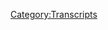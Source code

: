 {{Transcript
    | title         = [[508: December 1-2, 2020]]
    | caption       = [https://knowledgefight.libsyn.com/508-december-1-2-2020 Listen to this episode on Libsyn]
    | episodeNumber = [[508: December 1-2, 2020|508]]
    | length        = 02:45:49
}}

{{MessageBox
    | header     = Warning: Bot Generated Content
    | text       = This transcript was automatically generated by transcription software and likely contains many mistakes and misattributions. Please check the audio for definitive quotes, attribution, and context.
    | image      = N3yvass4myg91.webp
    | imagewidth = 50px
    | id         = warning
}}

{{TranscriptBlock
    | name      = Unknown Speaker
    | timestamp = 00:00:00.000
    | text      = N-N-N-N-N-N-N-Knowledge Fight
}}

{{TranscriptBlock
    | name      = Unknown Speaker
    | timestamp = 00:00:13.000
    | text      = Dan and Jordan, I am sweating.
}}

{{TranscriptBlock
    | name      = Unknown Speaker
    | timestamp = 00:00:18.000
    | text      = Knowledgefight.com, it's time to pray.
}}

{{TranscriptBlock
    | name      = Unknown Speaker
    | timestamp = 00:00:21.000
    | text      = I have great respect for Knowledgefight.
}}

{{TranscriptBlock
    | name      = Unknown Speaker
    | timestamp = 00:00:24.000
    | text      = I'm sick of them posing as if they're the good guys saying we are the bad guys.
}}

{{TranscriptBlock
    | name      = Unknown Speaker
    | timestamp = 00:00:29.000
    | text      = Knowledgefight.
}}

{{TranscriptBlock
    | name      = Unknown Speaker
    | timestamp = 00:00:30.000
    | text      = Dan and Jordan, Knowledgefight.
}}

{{TranscriptBlock
    | name      = Unknown Speaker
    | timestamp = 00:00:32.000
    | text      = Riddle her, riddle her, riddle her.
}}

{{TranscriptBlock
    | name      = Unknown Speaker
    | timestamp = 00:00:34.000
    | text      = I need, I need money.
}}

{{TranscriptBlock
    | name      = Unknown Speaker
    | timestamp = 00:00:36.000
    | text      = Riddle her, riddle her, riddle her.
}}

{{TranscriptBlock
    | name      = Unknown Speaker
    | timestamp = 00:00:39.000
    | text      = Andy and Kansas, Andy and Kansas.
}}

{{TranscriptBlock
    | name      = Unknown Speaker
    | timestamp = 00:00:42.000
    | text      = Stop it.
}}

{{TranscriptBlock
    | name      = Unknown Speaker
    | timestamp = 00:00:43.000
    | text      = Andy and Kansas, Andy and Kansas.
}}

{{TranscriptBlock
    | name      = Unknown Speaker
    | timestamp = 00:00:46.000
    | text      = It's time to pray.
}}

{{TranscriptBlock
    | name      = Unknown Speaker
    | timestamp = 00:00:47.000
    | text      = Andy and Kansas, you're on the air.
}}

{{TranscriptBlock
    | name      = Unknown Speaker
    | timestamp = 00:00:48.000
    | text      = Thanks for holding.
}}

{{TranscriptBlock
    | name      = Unknown Speaker
    | timestamp = 00:00:49.000
    | text      = Hello Alex, I'm a first-time caller.
}}

{{TranscriptBlock
    | name      = Unknown Speaker
    | timestamp = 00:00:51.000
    | text      = I'm a huge fan.
}}

{{TranscriptBlock
    | name      = Unknown Speaker
    | timestamp = 00:00:52.000
    | text      = I love your work.
}}

{{TranscriptBlock
    | name      = Unknown Speaker
    | timestamp = 00:00:53.000
    | text      = Knowledgefight.
}}

{{TranscriptBlock
    | name      = Unknown Speaker
    | timestamp = 00:00:54.000
    | text      = N-N-N-N-N-Knowledgefight.com.
}}

{{TranscriptBlock
    | name      = Unknown Speaker
    | timestamp = 00:00:58.000
    | text      = I love you.
}}

{{TranscriptBlock
    | name      = Unknown Speaker
    | timestamp = 00:00:59.000
    | text      = Hey everybody, welcome back to Knowledgefight.
}}

{{TranscriptBlock
    | name      = Unknown Speaker
    | timestamp = 00:01:01.000
    | text      = I'm Dan.
}}

{{TranscriptBlock
    | name      = Unknown Speaker
    | timestamp = 00:01:02.000
    | text      = I'm Jordan.
}}

{{TranscriptBlock
    | name      = Unknown Speaker
    | timestamp = 00:01:03.000
    | text      = We're couple dudes that like to sit around, drink novelty beverages and talk a little
}}

{{TranscriptBlock
    | name      = Unknown Speaker
    | timestamp = 00:01:04.000
    | text      = bit about Alex Jones.
}}

{{TranscriptBlock
    | name      = Unknown Speaker
    | timestamp = 00:01:05.000
    | text      = Oh, indeed we are Dan.
}}

{{TranscriptBlock
    | name      = Unknown Speaker
    | timestamp = 00:01:06.000
    | text      = Jordan.
}}

{{TranscriptBlock
    | name      = Unknown Speaker
    | timestamp = 00:01:07.000
    | text      = Dan!
}}

{{TranscriptBlock
    | name      = Unknown Speaker
    | timestamp = 00:01:08.000
    | text      = Jordan.
}}

{{TranscriptBlock
    | name      = Unknown Speaker
    | timestamp = 00:01:09.000
    | text      = I have a quick question for you.
}}

{{TranscriptBlock
    | name      = Unknown Speaker
    | timestamp = 00:01:10.000
    | text      = What's up?
}}

{{TranscriptBlock
    | name      = Unknown Speaker
    | timestamp = 00:01:11.000
    | text      = What's your bright spot today?
}}

{{TranscriptBlock
    | name      = Unknown Speaker
    | timestamp = 00:01:12.000
    | text      = My bright spot might be a little bit disappointing, but it's again Assassin's Creed Valhalla.
}}

{{TranscriptBlock
    | name      = Unknown Speaker
    | timestamp = 00:01:18.000
    | text      = I've been taking my time playing it casually.
}}

{{TranscriptBlock
    | name      = Unknown Speaker
    | timestamp = 00:01:21.000
    | text      = Yeah, yeah, yeah.
}}

{{TranscriptBlock
    | name      = Unknown Speaker
    | timestamp = 00:01:22.000
    | text      = One of the things that I found really interesting about the game is without giving any spoilers
}}

{{TranscriptBlock
    | name      = Unknown Speaker
    | timestamp = 00:01:27.000
    | text      = or anything, I find myself playing this game and having more moral choices than I have
}}

{{TranscriptBlock
    | name      = Unknown Speaker
    | timestamp = 00:01:36.000
    | text      = in a lot of other games in the past.
}}

{{TranscriptBlock
    | name      = Unknown Speaker
    | timestamp = 00:01:38.000
    | text      = That's fair.
}}

{{TranscriptBlock
    | name      = Unknown Speaker
    | timestamp = 00:01:39.000
    | text      = Yeah, yeah, yeah.
}}

{{TranscriptBlock
    | name      = Unknown Speaker
    | timestamp = 00:01:40.000
    | text      = And part of it is there are choices that you can make that I'm almost certain will not
}}

{{TranscriptBlock
    | name      = Unknown Speaker
    | timestamp = 00:01:46.000
    | text      = affect the game at all.
}}

{{TranscriptBlock
    | name      = Unknown Speaker
    | timestamp = 00:01:47.000
    | text      = Sure, sure.
}}

{{TranscriptBlock
    | name      = Unknown Speaker
    | timestamp = 00:01:48.000
    | text      = But I feel bad about it.
}}

{{TranscriptBlock
    | name      = Unknown Speaker
    | timestamp = 00:01:49.000
    | text      = They affect you.
}}

{{TranscriptBlock
    | name      = Unknown Speaker
    | timestamp = 00:01:50.000
    | text      = Yes, absolutely.
}}

{{TranscriptBlock
    | name      = Unknown Speaker
    | timestamp = 00:01:51.000
    | text      = I don't know if it's just that I have not been exposed to games that do that well in
}}

{{TranscriptBlock
    | name      = Unknown Speaker
    | timestamp = 00:02:01.000
    | text      = the past, but I feel a lot more like these little things that you run into when you're
}}

{{TranscriptBlock
    | name      = Unknown Speaker
    | timestamp = 00:02:08.159
    | text      = exploring around the world.
}}

{{TranscriptBlock
    | name      = Unknown Speaker
    | timestamp = 00:02:09.159
    | text      = Sure, totally.
}}

{{TranscriptBlock
    | name      = Unknown Speaker
    | timestamp = 00:02:10.159
    | text      = It's a little thing like you can rip somebody off if you want to and no one will ever know,
}}

{{TranscriptBlock
    | name      = Unknown Speaker
    | timestamp = 00:02:13.199
    | text      = but you'll know.
}}

{{TranscriptBlock
    | name      = Unknown Speaker
    | timestamp = 00:02:14.199
    | text      = You will know.
}}

{{TranscriptBlock
    | name      = Unknown Speaker
    | timestamp = 00:02:15.199
    | text      = Yeah.
}}

{{TranscriptBlock
    | name      = Unknown Speaker
    | timestamp = 00:02:16.199
    | text      = Absolutely.
}}

{{TranscriptBlock
    | name      = Unknown Speaker
    | timestamp = 00:02:17.199
    | text      = I enjoy that.
}}

{{TranscriptBlock
    | name      = Unknown Speaker
    | timestamp = 00:02:18.199
    | text      = It's one of those situations in the game where I realized like later on I had just finished
}}

{{TranscriptBlock
    | name      = Unknown Speaker
    | timestamp = 00:02:23.319
    | text      = a quest and later on I was playing another one and I was like, I feel bad about what
}}

{{TranscriptBlock
    | name      = Unknown Speaker
    | timestamp = 00:02:27.560
    | text      = I did to that guy.
}}

{{TranscriptBlock
    | name      = Unknown Speaker
    | timestamp = 00:02:29.120
    | text      = I think it was the right thing to do, but you know what, it doesn't make me feel good.
}}

{{TranscriptBlock
    | name      = Unknown Speaker
    | timestamp = 00:02:33.400
    | text      = You failed the test, bro.
}}

{{TranscriptBlock
    | name      = Unknown Speaker
    | timestamp = 00:02:37.080
    | text      = So I enjoy that.
}}

{{TranscriptBlock
    | name      = Unknown Speaker
    | timestamp = 00:02:38.080
    | text      = It makes the gameplay a little more fun.
}}

{{TranscriptBlock
    | name      = Unknown Speaker
    | timestamp = 00:02:40.199
    | text      = And especially because I want to give a bright spot to Age of Calamity, the Hyrule Warriors,
}}

{{TranscriptBlock
    | name      = Unknown Speaker
    | timestamp = 00:02:47.400
    | text      = but I just can't.
}}

{{TranscriptBlock
    | name      = Unknown Speaker
    | timestamp = 00:02:48.400
    | text      = You just can't.
}}

{{TranscriptBlock
    | name      = Unknown Speaker
    | timestamp = 00:02:49.400
    | text      = Disappointed?
}}

{{TranscriptBlock
    | name      = Unknown Speaker
    | timestamp = 00:02:50.400
    | text      = I started dabbling in it a little bit because, you know, I can't not.
}}

{{TranscriptBlock
    | name      = Unknown Speaker
    | timestamp = 00:02:54.639
    | text      = Sure.
}}

{{TranscriptBlock
    | name      = Unknown Speaker
    | timestamp = 00:02:55.639
    | text      = Apparently I'm a gamer bro now.
}}

{{TranscriptBlock
    | name      = Unknown Speaker
    | timestamp = 00:02:56.960
    | text      = That's what happened.
}}

{{TranscriptBlock
    | name      = Unknown Speaker
    | timestamp = 00:02:57.960
    | text      = That's what happened.
}}

{{TranscriptBlock
    | name      = Unknown Speaker
    | timestamp = 00:02:58.960
    | text      = It happened so quick.
}}

{{TranscriptBlock
    | name      = Unknown Speaker
    | timestamp = 00:02:59.960
    | text      = You can't go outside and all of a sudden we're gamer gators.
}}

{{TranscriptBlock
    | name      = Unknown Speaker
    | timestamp = 00:03:02.280
    | text      = Yeah.
}}

{{TranscriptBlock
    | name      = Unknown Speaker
    | timestamp = 00:03:03.280
    | text      = It took two seconds.
}}

{{TranscriptBlock
    | name      = Unknown Speaker
    | timestamp = 00:03:04.280
    | text      = I didn't say gamer gators.
}}

{{TranscriptBlock
    | name      = Unknown Speaker
    | timestamp = 00:03:05.280
    | text      = No, I'm pretty sure that's what you said.
}}

{{TranscriptBlock
    | name      = Unknown Speaker
    | timestamp = 00:03:06.280
    | text      = I said I'm a gamer bro.
}}

{{TranscriptBlock
    | name      = Unknown Speaker
    | timestamp = 00:03:07.280
    | text      = I know.
}}

{{TranscriptBlock
    | name      = Unknown Speaker
    | timestamp = 00:03:08.280
    | text      = I'm just kidding.
}}

{{TranscriptBlock
    | name      = Unknown Speaker
    | timestamp = 00:03:09.280
    | text      = I guess my feeling on it is it's fun.
}}

{{TranscriptBlock
    | name      = Unknown Speaker
    | timestamp = 00:03:12.759
    | text      = The Age of Calamity is fun and if anybody enjoys it, I don't think you're wrong too.
}}

{{TranscriptBlock
    | name      = Unknown Speaker
    | timestamp = 00:03:17.039
    | text      = I just kind of had expectations of more of a Dynasty Warriors-esque game and that itch
}}

{{TranscriptBlock
    | name      = Unknown Speaker
    | timestamp = 00:03:23.599
    | text      = wasn't scratched.
}}

{{TranscriptBlock
    | name      = Unknown Speaker
    | timestamp = 00:03:24.599
    | text      = Oh, that's unfortunate.
}}

{{TranscriptBlock
    | name      = Unknown Speaker
    | timestamp = 00:03:25.599
    | text      = Or it hasn't been.
}}

{{TranscriptBlock
    | name      = Unknown Speaker
    | timestamp = 00:03:26.599
    | text      = But it's still fun for what it is.
}}

{{TranscriptBlock
    | name      = Unknown Speaker
    | timestamp = 00:03:29.120
    | text      = So I can't give it a bright spot.
}}

{{TranscriptBlock
    | name      = Unknown Speaker
    | timestamp = 00:03:30.120
    | text      = Gotta keep it on the moral choices.
}}

{{TranscriptBlock
    | name      = Unknown Speaker
    | timestamp = 00:03:32.560
    | text      = Stay the course with Valhalla.
}}

{{TranscriptBlock
    | name      = Unknown Speaker
    | timestamp = 00:03:34.439
    | text      = How about you?
}}

{{TranscriptBlock
    | name      = Unknown Speaker
    | timestamp = 00:03:37.219
    | text      = Maybe adjacent.
}}

{{TranscriptBlock
    | name      = Unknown Speaker
    | timestamp = 00:03:38.219
    | text      = Dan, I went to a board game store.
}}

{{TranscriptBlock
    | name      = Unknown Speaker
    | timestamp = 00:03:41.240
    | text      = Oh yeah.
}}

{{TranscriptBlock
    | name      = Unknown Speaker
    | timestamp = 00:03:42.240
    | text      = Uh huh.
}}

{{TranscriptBlock
    | name      = Unknown Speaker
    | timestamp = 00:03:43.240
    | text      = It was very exciting.
}}

{{TranscriptBlock
    | name      = Unknown Speaker
    | timestamp = 00:03:44.240
    | text      = We had played together a board game called Mysterium, which I found very enjoyable.
}}

{{TranscriptBlock
    | name      = Unknown Speaker
    | timestamp = 00:03:49.879
    | text      = So I was like, you know what?
}}

{{TranscriptBlock
    | name      = Unknown Speaker
    | timestamp = 00:03:50.879
    | text      = I think I'm going to get into cooperative board games.
}}

{{TranscriptBlock
    | name      = Unknown Speaker
    | timestamp = 00:03:53.080
    | text      = I'm going to find all those.
}}

{{TranscriptBlock
    | name      = Unknown Speaker
    | timestamp = 00:03:54.479
    | text      = We're going to play them together.
}}

{{TranscriptBlock
    | name      = Unknown Speaker
    | timestamp = 00:03:55.560
    | text      = It's going to be fantastic.
}}

{{TranscriptBlock
    | name      = Unknown Speaker
    | timestamp = 00:03:56.979
    | text      = So I went to a board game store.
}}

{{TranscriptBlock
    | name      = Unknown Speaker
    | timestamp = 00:03:58.599
    | text      = Guy who is very, very helpful knew everything about board games and card games and the assorted
}}

{{TranscriptBlock
    | name      = Unknown Speaker
    | timestamp = 00:04:03.280
    | text      = like.
}}

{{TranscriptBlock
    | name      = Unknown Speaker
    | timestamp = 00:04:04.280
    | text      = And I was like, hey, I need some help getting a board game.
}}

{{TranscriptBlock
    | name      = Unknown Speaker
    | timestamp = 00:04:07.280
    | text      = I'm just starting to get into this.
}}

{{TranscriptBlock
    | name      = Unknown Speaker
    | timestamp = 00:04:08.680
    | text      = And he was like, okay, this one is super accessible.
}}

{{TranscriptBlock
    | name      = Unknown Speaker
    | timestamp = 00:04:12.080
    | text      = It's called Mansions of Badness.
}}

{{TranscriptBlock
    | name      = Unknown Speaker
    | timestamp = 00:04:14.960
    | text      = Brought it home.
}}

{{TranscriptBlock
    | name      = Unknown Speaker
    | timestamp = 00:04:15.960
    | text      = There's like 4,000 pieces.
}}

{{TranscriptBlock
    | name      = Unknown Speaker
    | timestamp = 00:04:17.759
    | text      = You need a companion app for a god damn iPad.
}}

{{TranscriptBlock
    | name      = Unknown Speaker
    | timestamp = 00:04:21.680
    | text      = There's damage rolls and shit.
}}

{{TranscriptBlock
    | name      = Unknown Speaker
    | timestamp = 00:04:23.600
    | text      = There's a whole thing on it.
}}

{{TranscriptBlock
    | name      = Unknown Speaker
    | timestamp = 00:04:25.360
    | text      = And I was like, this is very exciting.
}}

{{TranscriptBlock
    | name      = Unknown Speaker
    | timestamp = 00:04:27.639
    | text      = I don't think we're ever going to play that.
}}

{{TranscriptBlock
    | name      = Unknown Speaker
    | timestamp = 00:04:29.480
    | text      = I don't think we're ever going to play that.
}}

{{TranscriptBlock
    | name      = Unknown Speaker
    | timestamp = 00:04:30.839
    | text      = And accessible is a different definition, but I'm very excited about it.
}}

{{TranscriptBlock
    | name      = Unknown Speaker
    | timestamp = 00:04:34.040
    | text      = Well, now that you've brought it up, people are going to want us to play it on a, like
}}

{{TranscriptBlock
    | name      = Unknown Speaker
    | timestamp = 00:04:36.720
    | text      = a live stream or something.
}}

{{TranscriptBlock
    | name      = Unknown Speaker
    | timestamp = 00:04:37.720
    | text      = I don't know if we're going to be able to do that.
}}

{{TranscriptBlock
    | name      = Unknown Speaker
    | timestamp = 00:04:39.800
    | text      = Probably not.
}}

{{TranscriptBlock
    | name      = Unknown Speaker
    | timestamp = 00:04:40.800
    | text      = But that is fun.
}}

{{TranscriptBlock
    | name      = Unknown Speaker
    | timestamp = 00:04:41.800
    | text      = If you're looking for a board game, they're a lot of fun.
}}

{{TranscriptBlock
    | name      = Unknown Speaker
    | timestamp = 00:04:43.199
    | text      = Yeah, I'm looking forward to it.
}}

{{TranscriptBlock
    | name      = Unknown Speaker
    | timestamp = 00:04:44.199
    | text      = Yeah, for sure.
}}

{{TranscriptBlock
    | name      = Unknown Speaker
    | timestamp = 00:04:45.199
    | text      = So, Jordan, today I've got something I'm looking forward to, and that is a nutty ass show from
}}

{{TranscriptBlock
    | name      = Unknown Speaker
    | timestamp = 00:04:51.319
    | text      = Alex.
}}

{{TranscriptBlock
    | name      = Unknown Speaker
    | timestamp = 00:04:52.319
    | text      = I like it.
}}

{{TranscriptBlock
    | name      = Unknown Speaker
    | timestamp = 00:04:53.319
    | text      = Today we're going to be going over December 1st and 2nd, 2020.
}}

{{TranscriptBlock
    | name      = Unknown Speaker
    | timestamp = 00:04:55.120
    | text      = I'm Dan, this is 2020.
}}

{{TranscriptBlock
    | name      = Unknown Speaker
    | timestamp = 00:04:56.600
    | text      = Oh, hooray!
}}

{{TranscriptBlock
    | name      = Unknown Speaker
    | timestamp = 00:04:58.600
    | text      = That is Tuesday and Wednesday this week.
}}

{{TranscriptBlock
    | name      = Unknown Speaker
    | timestamp = 00:05:01.680
    | text      = And I was going to, look, here's the deal.
}}

{{TranscriptBlock
    | name      = Unknown Speaker
    | timestamp = 00:05:05.339
    | text      = As I was getting this episode ready, we record on Thursdays, and on Thursday, Alex dropped
}}

{{TranscriptBlock
    | name      = Unknown Speaker
    | timestamp = 00:05:11.779
    | text      = a big episode with him and Joe Rogan in the Info Wars studio.
}}

{{TranscriptBlock
    | name      = Unknown Speaker
    | timestamp = 00:05:16.000
    | text      = Of course.
}}

{{TranscriptBlock
    | name      = Unknown Speaker
    | timestamp = 00:05:17.000
    | text      = Of course.
}}

{{TranscriptBlock
    | name      = Unknown Speaker
    | timestamp = 00:05:18.000
    | text      = And of course, this rises the bat signal.
}}

{{TranscriptBlock
    | name      = Unknown Speaker
    | timestamp = 00:05:22.839
    | text      = But it doesn't quite rise it in the same way as Alex being on Rogan's show, because it's
}}

{{TranscriptBlock
    | name      = Unknown Speaker
    | timestamp = 00:05:28.839
    | text      = probably not going to be nearly as interesting.
}}

{{TranscriptBlock
    | name      = Unknown Speaker
    | timestamp = 00:05:31.240
    | text      = No.
}}

{{TranscriptBlock
    | name      = Unknown Speaker
    | timestamp = 00:05:32.240
    | text      = I don't care about Joe Rogan being interviewed by somebody.
}}

{{TranscriptBlock
    | name      = Unknown Speaker
    | timestamp = 00:05:36.100
    | text      = What does he have to say that I'm going to be interested in from an interview perspective?
}}

{{TranscriptBlock
    | name      = Unknown Speaker
    | timestamp = 00:05:40.759
    | text      = Alex is interesting- What's it like having a hundred million dollars?
}}

{{TranscriptBlock
    | name      = Unknown Speaker
    | timestamp = 00:05:44.720
    | text      = Alex is interesting on Rogan because he's desperately trying to steal Rogan's audience,
}}

{{TranscriptBlock
    | name      = Unknown Speaker
    | timestamp = 00:05:50.079
    | text      = and he's trying to impress upon them that he knows things, and that he is a guru they
}}

{{TranscriptBlock
    | name      = Unknown Speaker
    | timestamp = 00:05:54.560
    | text      = should follow away from Joe.
}}

{{TranscriptBlock
    | name      = Unknown Speaker
    | timestamp = 00:05:57.000
    | text      = Exactly.
}}

{{TranscriptBlock
    | name      = Unknown Speaker
    | timestamp = 00:05:58.000
    | text      = Joe being on Info Wars is not that interesting.
}}

{{TranscriptBlock
    | name      = Unknown Speaker
    | timestamp = 00:06:01.160
    | text      = Joe's probably just going to be like, ha ha, remember when we wore those masks, and ran
}}

{{TranscriptBlock
    | name      = Unknown Speaker
    | timestamp = 00:06:04.600
    | text      = around Austin?
}}

{{TranscriptBlock
    | name      = Unknown Speaker
    | timestamp = 00:06:05.600
    | text      = 100.
}}

{{TranscriptBlock
    | name      = Unknown Speaker
    | timestamp = 00:06:06.600
    | text      = We're such friends.
}}

{{TranscriptBlock
    | name      = Unknown Speaker
    | timestamp = 00:06:07.600
    | text      = Yeah.
}}

{{TranscriptBlock
    | name      = Unknown Speaker
    | timestamp = 00:06:08.600
    | text      = I don't know.
}}

{{TranscriptBlock
    | name      = Unknown Speaker
    | timestamp = 00:06:09.600
    | text      = Whereas, whereas Alex being on Rogan requires an emergency episode, we got to get ahead
}}

{{TranscriptBlock
    | name      = Unknown Speaker
    | timestamp = 00:06:15.240
    | text      = of that thing.
}}

{{TranscriptBlock
    | name      = Unknown Speaker
    | timestamp = 00:06:16.240
    | text      = Yeah.
}}

{{TranscriptBlock
    | name      = Unknown Speaker
    | timestamp = 00:06:17.240
    | text      = This, I don't fucking know.
}}

{{TranscriptBlock
    | name      = Unknown Speaker
    | timestamp = 00:06:18.439
    | text      = I don't know if anyone will care.
}}

{{TranscriptBlock
    | name      = Unknown Speaker
    | timestamp = 00:06:20.319
    | text      = I don't think, this is a tree falling in a forest and no one's there.
}}

{{TranscriptBlock
    | name      = Unknown Speaker
    | timestamp = 00:06:23.360
    | text      = Yeah, I know.
}}

{{TranscriptBlock
    | name      = Unknown Speaker
    | timestamp = 00:06:24.360
    | text      = I don't know if that makes a sound.
}}

{{TranscriptBlock
    | name      = Unknown Speaker
    | timestamp = 00:06:25.600
    | text      = Did you hear about it beforehand?
}}

{{TranscriptBlock
    | name      = Unknown Speaker
    | timestamp = 00:06:27.120
    | text      = No?
}}

{{TranscriptBlock
    | name      = Unknown Speaker
    | timestamp = 00:06:28.120
    | text      = I am going to listen to it, and if it's worthwhile, it'll be our episode for Monday.
}}

{{TranscriptBlock
    | name      = Unknown Speaker
    | timestamp = 00:06:32.399
    | text      = For sure.
}}

{{TranscriptBlock
    | name      = Unknown Speaker
    | timestamp = 00:06:33.399
    | text      = And if it's not, then we'll just see what's going on now.
}}

{{TranscriptBlock
    | name      = Unknown Speaker
    | timestamp = 00:06:35.439
    | text      = Find something else.
}}

{{TranscriptBlock
    | name      = Unknown Speaker
    | timestamp = 00:06:36.439
    | text      = It's just a regular show.
}}

{{TranscriptBlock
    | name      = Unknown Speaker
    | timestamp = 00:06:37.439
    | text      = I know that by the time this episode is out, people might be aware of the fact that Rogan
}}

{{TranscriptBlock
    | name      = Unknown Speaker
    | timestamp = 00:06:41.639
    | text      = did a four fucking hour episode with Alex.
}}

{{TranscriptBlock
    | name      = Unknown Speaker
    | timestamp = 00:06:43.980
    | text      = What an asshole.
}}

{{TranscriptBlock
    | name      = Unknown Speaker
    | timestamp = 00:06:45.720
    | text      = So we'll see on that.
}}

{{TranscriptBlock
    | name      = Unknown Speaker
    | timestamp = 00:06:47.079
    | text      = But before we get down to business on today's episode, which, like I said, a lot of fun.
}}

{{TranscriptBlock
    | name      = Unknown Speaker
    | timestamp = 00:06:51.879
    | text      = Okay.
}}

{{TranscriptBlock
    | name      = Unknown Speaker
    | timestamp = 00:06:52.879
    | text      = There's a lot of...
}}

{{TranscriptBlock
    | name      = Unknown Speaker
    | timestamp = 00:06:53.879
    | text      = I'm excited.
}}

{{TranscriptBlock
    | name      = Unknown Speaker
    | timestamp = 00:06:54.879
    | text      = Stupid, stupid shit.
}}

{{TranscriptBlock
    | name      = Unknown Speaker
    | timestamp = 00:06:55.879
    | text      = I'm excited.
}}

{{TranscriptBlock
    | name      = Unknown Speaker
    | timestamp = 00:06:56.879
    | text      = I'm excited.
}}

{{TranscriptBlock
    | name      = Unknown Speaker
    | timestamp = 00:06:57.879
    | text      = We got to take a little moment first, though, to thank some folks who have signed up and
}}

{{TranscriptBlock
    | name      = Unknown Speaker
    | timestamp = 00:07:00.000
    | text      = are supporting the show.
}}

{{TranscriptBlock
    | name      = Unknown Speaker
    | timestamp = 00:07:01.000
    | text      = Oh, that's a good idea.
}}

{{TranscriptBlock
    | name      = Unknown Speaker
    | timestamp = 00:07:02.000
    | text      = So first, Jeff A., thank you so much.
}}

{{TranscriptBlock
    | name      = Unknown Speaker
    | timestamp = 00:07:03.000
    | text      = You are now a policy wonk.
}}

{{TranscriptBlock
    | name      = Unknown Speaker
    | timestamp = 00:07:04.399
    | text      = I'm a policy wonk.
}}

{{TranscriptBlock
    | name      = Unknown Speaker
    | timestamp = 00:07:05.519
    | text      = Thanks, Jeff.
}}

{{TranscriptBlock
    | name      = Unknown Speaker
    | timestamp = 00:07:06.519
    | text      = Next, Dexter K., thank you so much.
}}

{{TranscriptBlock
    | name      = Unknown Speaker
    | timestamp = 00:07:08.000
    | text      = You are now a policy wonk.
}}

{{TranscriptBlock
    | name      = Unknown Speaker
    | timestamp = 00:07:09.459
    | text      = I'm a policy wonk.
}}

{{TranscriptBlock
    | name      = Unknown Speaker
    | timestamp = 00:07:10.560
    | text      = Thank you very much, Dexter.
}}

{{TranscriptBlock
    | name      = Unknown Speaker
    | timestamp = 00:07:11.620
    | text      = Thank you.
}}

{{TranscriptBlock
    | name      = Unknown Speaker
    | timestamp = 00:07:12.620
    | text      = Next, Jordan looks exactly like I imagined but Dan doesn't.
}}

{{TranscriptBlock
    | name      = Unknown Speaker
    | timestamp = 00:07:15.000
    | text      = Thank you so much.
}}

{{TranscriptBlock
    | name      = Unknown Speaker
    | timestamp = 00:07:16.000
    | text      = You are now a policy wonk.
}}

{{TranscriptBlock
    | name      = Unknown Speaker
    | timestamp = 00:07:17.000
    | text      = I'm a policy wonk.
}}

{{TranscriptBlock
    | name      = Unknown Speaker
    | timestamp = 00:07:18.079
    | text      = Thank you very much.
}}

{{TranscriptBlock
    | name      = Unknown Speaker
    | timestamp = 00:07:19.120
    | text      = Thank you.
}}

{{TranscriptBlock
    | name      = Unknown Speaker
    | timestamp = 00:07:20.120
    | text      = Next, Joe P. Thank you so much.
}}

{{TranscriptBlock
    | name      = Unknown Speaker
    | timestamp = 00:07:21.579
    | text      = You're now a policy wonk.
}}

{{TranscriptBlock
    | name      = Unknown Speaker
    | timestamp = 00:07:22.879
    | text      = I'm a policy wonk.
}}

{{TranscriptBlock
    | name      = Unknown Speaker
    | timestamp = 00:07:23.939
    | text      = Thank you, Joe.
}}

{{TranscriptBlock
    | name      = Unknown Speaker
    | timestamp = 00:07:24.939
    | text      = Thank you.
}}

{{TranscriptBlock
    | name      = Unknown Speaker
    | timestamp = 00:07:25.939
    | text      = Next, Joseph JP.
}}

{{TranscriptBlock
    | name      = Unknown Speaker
    | timestamp = 00:07:26.939
    | text      = Thank you so much.
}}

{{TranscriptBlock
    | name      = Unknown Speaker
    | timestamp = 00:07:27.939
    | text      = You are now a policy wonk.
}}

{{TranscriptBlock
    | name      = Unknown Speaker
    | timestamp = 00:07:28.939
    | text      = I'm a policy wonk.
}}

{{TranscriptBlock
    | name      = Unknown Speaker
    | timestamp = 00:07:29.939
    | text      = Thank you very much, Joseph.
}}

{{TranscriptBlock
    | name      = Unknown Speaker
    | timestamp = 00:07:30.939
    | text      = Thank you.
}}

{{TranscriptBlock
    | name      = Unknown Speaker
    | timestamp = 00:07:31.939
    | text      = Next, Emily W. Thank you so much.
}}

{{TranscriptBlock
    | name      = Unknown Speaker
    | timestamp = 00:07:32.939
    | text      = You are now a policy wonk.
}}

{{TranscriptBlock
    | name      = Unknown Speaker
    | timestamp = 00:07:34.519
    | text      = I'm a policy wonk.
}}

{{TranscriptBlock
    | name      = Unknown Speaker
    | timestamp = 00:07:35.519
    | text      = Thanks Emily!
}}

{{TranscriptBlock
    | name      = Unknown Speaker
    | timestamp = 00:07:36.519
    | text      = Thank you!
}}

{{TranscriptBlock
    | name      = Unknown Speaker
    | timestamp = 00:07:37.519
    | text      = Next Thomas S!
}}

{{TranscriptBlock
    | name      = Unknown Speaker
    | timestamp = 00:07:38.519
    | text      = Guess what?
}}

{{TranscriptBlock
    | name      = Unknown Speaker
    | timestamp = 00:07:39.519
    | text      = What?
}}

{{TranscriptBlock
    | name      = Unknown Speaker
    | timestamp = 00:07:40.519
    | text      = You're a policy wonk.
}}

{{TranscriptBlock
    | name      = Unknown Speaker
    | timestamp = 00:07:41.519
    | text      = I'm a policy wonk!
}}

{{TranscriptBlock
    | name      = Unknown Speaker
    | timestamp = 00:07:42.519
    | text      = Thanks Thomas!
}}

{{TranscriptBlock
    | name      = Unknown Speaker
    | timestamp = 00:07:43.519
    | text      = And finally, I'd like to say thank you to a couple of people who donated on Elevated
}}

{{TranscriptBlock
    | name      = Unknown Speaker
    | timestamp = 00:07:45.759
    | text      = Level.
}}

{{TranscriptBlock
    | name      = Unknown Speaker
    | timestamp = 00:07:46.759
    | text      = We appreciate that very much.
}}

{{TranscriptBlock
    | name      = Unknown Speaker
    | timestamp = 00:07:47.759
    | text      = So first, David M. Thank you so much.
}}

{{TranscriptBlock
    | name      = Unknown Speaker
    | timestamp = 00:07:49.279
    | text      = You are now a technocrat.
}}

{{TranscriptBlock
    | name      = Unknown Speaker
    | timestamp = 00:07:50.800
    | text      = And your mother was a hamster and your father smelt of elderberries.
}}

{{TranscriptBlock
    | name      = Unknown Speaker
    | timestamp = 00:07:54.120
    | text      = Thank you so much.
}}

{{TranscriptBlock
    | name      = Unknown Speaker
    | timestamp = 00:07:55.120
    | text      = You are now a technocrat.
}}

{{TranscriptBlock
    | name      = Unknown Speaker
    | timestamp = 00:07:56.120
    | text      = I'm a policy wonk.
}}

{{TranscriptBlock
    | name      = Unknown Speaker
    | timestamp = 00:07:57.120
    | text      = Crikey mate, that's fantastic.
}}

{{TranscriptBlock
    | name      = Unknown Speaker
    | timestamp = 00:07:58.120
    | text      = Have yourself a brew.
}}

{{TranscriptBlock
    | name      = Unknown Speaker
    | timestamp = 00:07:59.120
    | text      = How's your 401k doing, bro?
}}

{{TranscriptBlock
    | name      = Unknown Speaker
    | timestamp = 00:08:00.120
    | text      = Alright, we gotta go full tilt boogie on this Watson, alright?
}}

{{TranscriptBlock
    | name      = Unknown Speaker
    | timestamp = 00:08:04.399
    | text      = Let's just get down to business.
}}

{{TranscriptBlock
    | name      = Unknown Speaker
    | timestamp = 00:08:05.920
    | text      = We ain't making that money off that heroin.
}}

{{TranscriptBlock
    | name      = Unknown Speaker
    | timestamp = 00:08:08.000
    | text      = Why you pimps so good?
}}

{{TranscriptBlock
    | name      = Unknown Speaker
    | timestamp = 00:08:09.920
    | text      = My neck is freakishly large.
}}

{{TranscriptBlock
    | name      = Unknown Speaker
    | timestamp = 00:08:11.560
    | text      = I declare info war on you.
}}

{{TranscriptBlock
    | name      = Unknown Speaker
    | timestamp = 00:08:14.160
    | text      = Thank you so much Dave and thank you so much your mother was a hamster and your father
}}

{{TranscriptBlock
    | name      = Unknown Speaker
    | timestamp = 00:08:17.120
    | text      = smelt of elderberries.
}}

{{TranscriptBlock
    | name      = Unknown Speaker
    | timestamp = 00:08:18.120
    | text      = Yes, thank you very much to the both of you.
}}

{{TranscriptBlock
    | name      = Unknown Speaker
    | timestamp = 00:08:19.680
    | text      = If you are out there and you're thinking, hey I enjoy the show, I'd like to support
}}

{{TranscriptBlock
    | name      = Unknown Speaker
    | timestamp = 00:08:22.000
    | text      = these gents too, you can do that by going to our website, knowledgefight.com, clicking
}}

{{TranscriptBlock
    | name      = Unknown Speaker
    | timestamp = 00:08:24.920
    | text      = the button that says support the show, or...
}}

{{TranscriptBlock
    | name      = Unknown Speaker
    | timestamp = 00:08:26.959
    | text      = What you could do is you could gather two to five of your friends, ages three and up,
}}

{{TranscriptBlock
    | name      = Unknown Speaker
    | timestamp = 00:08:32.320
    | text      = put together a nice little night every week to get together, read the rule book, find
}}

{{TranscriptBlock
    | name      = Unknown Speaker
    | timestamp = 00:08:38.480
    | text      = out, yeah well absolutely socially distance responsibly, get the rule book, by which I
}}

{{TranscriptBlock
    | name      = Unknown Speaker
    | timestamp = 00:08:43.960
    | text      = mean find some local charities or bail funds in your area to help out and then get all
}}

{{TranscriptBlock
    | name      = Unknown Speaker
    | timestamp = 00:08:49.679
    | text      = your friends together and get it done.
}}

{{TranscriptBlock
    | name      = Unknown Speaker
    | timestamp = 00:08:51.159
    | text      = Knocked it out of the park.
}}

{{TranscriptBlock
    | name      = Unknown Speaker
    | timestamp = 00:08:52.159
    | text      = Thank you.
}}

{{TranscriptBlock
    | name      = Unknown Speaker
    | timestamp = 00:08:53.159
    | text      = Nailed it.
}}

{{TranscriptBlock
    | name      = Unknown Speaker
    | timestamp = 00:08:54.159
    | text      = Thank you.
}}

{{TranscriptBlock
    | name      = Unknown Speaker
    | timestamp = 00:08:55.159
    | text      = So real quick before we get going with the actual episode, we gotta take a look at the
}}

{{TranscriptBlock
    | name      = Unknown Speaker
    | timestamp = 00:08:57.559
    | text      = mail bags.
}}

{{TranscriptBlock
    | name      = Unknown Speaker
    | timestamp = 00:08:58.559
    | text      = Yep.
}}

{{TranscriptBlock
    | name      = Unknown Speaker
    | timestamp = 00:08:59.559
    | text      = And in here we got a nice little thing from Cassandra S. Jordan, you have a little box
}}

{{TranscriptBlock
    | name      = Unknown Speaker
    | timestamp = 00:09:05.120
    | text      = in front of you.
}}

{{TranscriptBlock
    | name      = Unknown Speaker
    | timestamp = 00:09:06.120
    | text      = Yes, I do.
}}

{{TranscriptBlock
    | name      = Unknown Speaker
    | timestamp = 00:09:07.120
    | text      = Cassandra sent me a Alex Jones coloring book, which I will try to pretend does not exist,
}}

{{TranscriptBlock
    | name      = Unknown Speaker
    | timestamp = 00:09:12.559
    | text      = because it's supposed to be, I mean coloring books are for kids, right?
}}

{{TranscriptBlock
    | name      = Unknown Speaker
    | timestamp = 00:09:15.759
    | text      = Right, right, right, right.
}}

{{TranscriptBlock
    | name      = Unknown Speaker
    | timestamp = 00:09:16.759
    | text      = This is terrifying.
}}

{{TranscriptBlock
    | name      = Unknown Speaker
    | timestamp = 00:09:17.759
    | text      = There are adult coloring books now, that's a phenomenon that people enjoy.
}}

{{TranscriptBlock
    | name      = Unknown Speaker
    | timestamp = 00:09:21.200
    | text      = I think I have a Cthulhu coloring book, and that's probably not for kids, but Alex seems
}}

{{TranscriptBlock
    | name      = Unknown Speaker
    | timestamp = 00:09:25.759
    | text      = more horrifying.
}}

{{TranscriptBlock
    | name      = Unknown Speaker
    | timestamp = 00:09:26.759
    | text      = It's not for boring kids.
}}

{{TranscriptBlock
    | name      = Unknown Speaker
    | timestamp = 00:09:28.120
    | text      = Oh, this is intense.
}}

{{TranscriptBlock
    | name      = Unknown Speaker
    | timestamp = 00:09:30.279
    | text      = Elliot's espresso nib peanut butter.
}}

{{TranscriptBlock
    | name      = Unknown Speaker
    | timestamp = 00:09:33.480
    | text      = Nut butter's grown up.
}}

{{TranscriptBlock
    | name      = Unknown Speaker
    | timestamp = 00:09:35.120
    | text      = This is intense.
}}

{{TranscriptBlock
    | name      = Unknown Speaker
    | timestamp = 00:09:36.120
    | text      = Whoa.
}}

{{TranscriptBlock
    | name      = Unknown Speaker
    | timestamp = 00:09:37.120
    | text      = This is, do you see the coloring and everything on this?
}}

{{TranscriptBlock
    | name      = Unknown Speaker
    | timestamp = 00:09:39.840
    | text      = Yeah, yeah.
}}

{{TranscriptBlock
    | name      = Unknown Speaker
    | timestamp = 00:09:40.840
    | text      = It looks like you got peanut butter, chocolate, and espresso?
}}

{{TranscriptBlock
    | name      = Unknown Speaker
    | timestamp = 00:09:44.039
    | text      = And espresso, yeah.
}}

{{TranscriptBlock
    | name      = Unknown Speaker
    | timestamp = 00:09:45.039
    | text      = That's a weird butter.
}}

{{TranscriptBlock
    | name      = Unknown Speaker
    | timestamp = 00:09:46.039
    | text      = It looks like that's what's going on.
}}

{{TranscriptBlock
    | name      = Unknown Speaker
    | timestamp = 00:09:47.039
    | text      = Oh yeah, it looks like you have to shake it up, oh man, oh man.
}}

{{TranscriptBlock
    | name      = Unknown Speaker
    | timestamp = 00:09:50.279
    | text      = I feel like you have some reticence about sort of extravagant butter.
}}

{{TranscriptBlock
    | name      = Unknown Speaker
    | timestamp = 00:09:56.100
    | text      = You know, I'm excited to taste this, here's the problem that I'm seeing with this, it's
}}

{{TranscriptBlock
    | name      = Unknown Speaker
    | timestamp = 00:10:02.639
    | text      = not even distribution.
}}

{{TranscriptBlock
    | name      = Unknown Speaker
    | timestamp = 00:10:03.639
    | text      = I think you just gotta stir it.
}}

{{TranscriptBlock
    | name      = Unknown Speaker
    | timestamp = 00:10:04.960
    | text      = I think you're right, but it's looking like there's just weird black chunks at the bottom.
}}

{{TranscriptBlock
    | name      = Unknown Speaker
    | timestamp = 00:10:09.600
    | text      = Yeah, those are like cocoa pieces, or espresso.
}}

{{TranscriptBlock
    | name      = Unknown Speaker
    | timestamp = 00:10:12.559
    | text      = Cocoa nibs.
}}

{{TranscriptBlock
    | name      = Unknown Speaker
    | timestamp = 00:10:13.559
    | text      = Cocoa, yeah, yeah, yeah.
}}

{{TranscriptBlock
    | name      = Unknown Speaker
    | timestamp = 00:10:14.559
    | text      = I'm excited, I'm gonna try it.
}}

{{TranscriptBlock
    | name      = Unknown Speaker
    | timestamp = 00:10:15.559
    | text      = It looks delicious.
}}

{{TranscriptBlock
    | name      = Unknown Speaker
    | timestamp = 00:10:16.559
    | text      = I look forward to a full report.
}}

{{TranscriptBlock
    | name      = Unknown Speaker
    | timestamp = 00:10:17.559
    | text      = It looks delicious.
}}

{{TranscriptBlock
    | name      = Unknown Speaker
    | timestamp = 00:10:18.559
    | text      = Thank you so much, Cassandra.
}}

{{TranscriptBlock
    | name      = Unknown Speaker
    | timestamp = 00:10:19.559
    | text      = Yes, thank you very much.
}}

{{TranscriptBlock
    | name      = Unknown Speaker
    | timestamp = 00:10:20.559
    | text      = Alright, so here we go, we're jumping in.
}}

{{TranscriptBlock
    | name      = Unknown Speaker
    | timestamp = 00:10:23.399
    | text      = December 1st, Alex opens the show with a video from the night before.
}}

{{TranscriptBlock
    | name      = Unknown Speaker
    | timestamp = 00:10:28.519
    | text      = Okay.
}}

{{TranscriptBlock
    | name      = Unknown Speaker
    | timestamp = 00:10:29.519
    | text      = He had some big breaking news, and he had to get down to it.
}}

{{TranscriptBlock
    | name      = Unknown Speaker
    | timestamp = 00:10:31.840
    | text      = It's Monday night, we've been working on this story for two weeks, and now the whistleblower
}}

{{TranscriptBlock
    | name      = Unknown Speaker
    | timestamp = 00:10:38.279
    | text      = has given us the authorization to go forward with the information you are about to see.
}}

{{TranscriptBlock
    | name      = Unknown Speaker
    | timestamp = 00:10:42.679
    | text      = This is the first report, and several we're gonna be breaking with the documents if MSM
}}

{{TranscriptBlock
    | name      = Unknown Speaker
    | timestamp = 00:10:47.759
    | text      = challenges this in any way.
}}

{{TranscriptBlock
    | name      = Unknown Speaker
    | timestamp = 00:10:50.679
    | text      = This is such a perfect way for Alex to do business.
}}

{{TranscriptBlock
    | name      = Unknown Speaker
    | timestamp = 00:10:53.200
    | text      = I love this so much because of how painfully transparent it is.
}}

{{TranscriptBlock
    | name      = Unknown Speaker
    | timestamp = 00:10:57.000
    | text      = I don't even know, and I don't need to know what this is about, or what this alleged whistleblower
}}

{{TranscriptBlock
    | name      = Unknown Speaker
    | timestamp = 00:11:02.039
    | text      = is claiming, because I know how this is set up.
}}

{{TranscriptBlock
    | name      = Unknown Speaker
    | timestamp = 00:11:05.200
    | text      = This isn't how this kind of journalism works, you know, when it's being done sincerely.
}}

{{TranscriptBlock
    | name      = Unknown Speaker
    | timestamp = 00:11:10.200
    | text      = If there actually was a whistleblower, and there actually were documents that proved
}}

{{TranscriptBlock
    | name      = Unknown Speaker
    | timestamp = 00:11:14.159
    | text      = whatever it is they're claiming, it would be all released as a story.
}}

{{TranscriptBlock
    | name      = Unknown Speaker
    | timestamp = 00:11:18.399
    | text      = The documents would be provided to help give credibility to the claims that the whistleblower
}}

{{TranscriptBlock
    | name      = Unknown Speaker
    | timestamp = 00:11:21.919
    | text      = was making, because otherwise it's just a person making claims that you aren't really
}}

{{TranscriptBlock
    | name      = Unknown Speaker
    | timestamp = 00:11:26.000
    | text      = able to fully assess.
}}

{{TranscriptBlock
    | name      = Unknown Speaker
    | timestamp = 00:11:27.840
    | text      = Think about it.
}}

{{TranscriptBlock
    | name      = Unknown Speaker
    | timestamp = 00:11:28.840
    | text      = In any conceivable world, can you imagine Glenn Greenwald meeting with Snowden, then
}}

{{TranscriptBlock
    | name      = Unknown Speaker
    | timestamp = 00:11:33.360
    | text      = announcing that he has a whistleblower who's ready to make a bunch of claims, and if anybody
}}

{{TranscriptBlock
    | name      = Unknown Speaker
    | timestamp = 00:11:36.919
    | text      = challenges them, that's when the documents come?
}}

{{TranscriptBlock
    | name      = Unknown Speaker
    | timestamp = 00:11:39.600
    | text      = It's fucking absurd.
}}

{{TranscriptBlock
    | name      = Unknown Speaker
    | timestamp = 00:11:40.600
    | text      = I think it's a great idea, you keep it in your plus two bag of holding until you need
}}

{{TranscriptBlock
    | name      = Unknown Speaker
    | timestamp = 00:11:44.759
    | text      = it.
}}

{{TranscriptBlock
    | name      = Unknown Speaker
    | timestamp = 00:11:45.759
    | text      = Nonsense.
}}

{{TranscriptBlock
    | name      = Unknown Speaker
    | timestamp = 00:11:46.759
    | text      = It makes perfect sense.
}}

{{TranscriptBlock
    | name      = Unknown Speaker
    | timestamp = 00:11:47.759
    | text      = They never would have acted like that because they had documents, and they had a story.
}}

{{TranscriptBlock
    | name      = Unknown Speaker
    | timestamp = 00:11:50.200
    | text      = That did help them, yeah.
}}

{{TranscriptBlock
    | name      = Unknown Speaker
    | timestamp = 00:11:51.799
    | text      = Without knowing anything about this whistleblower or the claims, I refuse to believe that anyone
}}

{{TranscriptBlock
    | name      = Unknown Speaker
    | timestamp = 00:11:56.120
    | text      = would behave this way, unless this was an incredibly desperate bluff.
}}

{{TranscriptBlock
    | name      = Unknown Speaker
    | timestamp = 00:11:59.840
    | text      = If we are challenged on it, if we are challenged on it, what does that even mean?
}}

{{TranscriptBlock
    | name      = Unknown Speaker
    | timestamp = 00:12:04.639
    | text      = Quantify that.
}}

{{TranscriptBlock
    | name      = Unknown Speaker
    | timestamp = 00:12:05.639
    | text      = If somebody says, hey, what are you talking about, they're like, whoa, whoa, whoa, whoa,
}}

{{TranscriptBlock
    | name      = Unknown Speaker
    | timestamp = 00:12:09.879
    | text      = whoa, that's not a challenge.
}}

{{TranscriptBlock
    | name      = Unknown Speaker
    | timestamp = 00:12:10.879
    | text      = If you have a story, you'd never hold back the thing that proves your story, promising
}}

{{TranscriptBlock
    | name      = Unknown Speaker
    | timestamp = 00:12:15.159
    | text      = to release it only if you have to.
}}

{{TranscriptBlock
    | name      = Unknown Speaker
    | timestamp = 00:12:17.519
    | text      = That's schoolyard bully or entry level extortionist shit.
}}

{{TranscriptBlock
    | name      = Unknown Speaker
    | timestamp = 00:12:21.559
    | text      = I will tell you guys about Deep Throat the moment someone asks, but until then, you just
}}

{{TranscriptBlock
    | name      = Unknown Speaker
    | timestamp = 00:12:25.559
    | text      = gotta believe it.
}}

{{TranscriptBlock
    | name      = Unknown Speaker
    | timestamp = 00:12:26.559
    | text      = Also, this goes entirely against Alex's entire career's guiding principle.
}}

{{TranscriptBlock
    | name      = Unknown Speaker
    | timestamp = 00:12:31.120
    | text      = He's often told guests that if they have information, they have to get it all out or else they're
}}

{{TranscriptBlock
    | name      = Unknown Speaker
    | timestamp = 00:12:34.960
    | text      = putting themselves at risk.
}}

{{TranscriptBlock
    | name      = Unknown Speaker
    | timestamp = 00:12:36.919
    | text      = Alex constantly says that his guests don't tell him anything off air, they don't say
}}

{{TranscriptBlock
    | name      = Unknown Speaker
    | timestamp = 00:12:40.919
    | text      = on air, because he doesn't want to have secret information that other people know he has,
}}

{{TranscriptBlock
    | name      = Unknown Speaker
    | timestamp = 00:12:45.580
    | text      = since that's when things get dangerous.
}}

{{TranscriptBlock
    | name      = Unknown Speaker
    | timestamp = 00:12:47.559
    | text      = Exactly.
}}

{{TranscriptBlock
    | name      = Unknown Speaker
    | timestamp = 00:12:48.559
    | text      = Having secrets is okay and it's too late once you've already spilled a secret, but having
}}

{{TranscriptBlock
    | name      = Unknown Speaker
    | timestamp = 00:12:53.519
    | text      = people know that you know a secret and that you haven't said anything puts a target on
}}

{{TranscriptBlock
    | name      = Unknown Speaker
    | timestamp = 00:12:57.720
    | text      = your back.
}}

{{TranscriptBlock
    | name      = Unknown Speaker
    | timestamp = 00:12:58.720
    | text      = Dangerous, dangerous.
}}

{{TranscriptBlock
    | name      = Unknown Speaker
    | timestamp = 00:12:59.720
    | text      = This is the gate of gates all over again.
}}

{{TranscriptBlock
    | name      = Unknown Speaker
    | timestamp = 00:13:00.919
    | text      = This is exactly what happened back in 2011 when Alex interviewed Bob Chapman.
}}

{{TranscriptBlock
    | name      = Unknown Speaker
    | timestamp = 00:13:05.000
    | text      = Bob implied that he had secret intel on Ronald Reagan, which Alex insisted he needed to say
}}

{{TranscriptBlock
    | name      = Unknown Speaker
    | timestamp = 00:13:08.919
    | text      = on air now because he said that he had these secrets and he was in danger if he didn't
}}

{{TranscriptBlock
    | name      = Unknown Speaker
    | timestamp = 00:13:13.720
    | text      = get it out in the open.
}}

{{TranscriptBlock
    | name      = Unknown Speaker
    | timestamp = 00:13:15.240
    | text      = Then Bob said that he'd seen a video of Reagan getting pegged and Alex got weirded out and
}}

{{TranscriptBlock
    | name      = Unknown Speaker
    | timestamp = 00:13:18.919
    | text      = disappointed that it wasn't something more communist.
}}

{{TranscriptBlock
    | name      = Unknown Speaker
    | timestamp = 00:13:21.840
    | text      = Getting on air and saying that he has proof he'll produce if pushed back on is anathema
}}

{{TranscriptBlock
    | name      = Unknown Speaker
    | timestamp = 00:13:26.320
    | text      = to Alex's entire career's methodology.
}}

{{TranscriptBlock
    | name      = Unknown Speaker
    | timestamp = 00:13:29.379
    | text      = It's not anathema to a really sadly broken idiot trying to bluff that he has a bombshell
}}

{{TranscriptBlock
    | name      = Unknown Speaker
    | timestamp = 00:13:33.840
    | text      = story that's actually a dud, and I say that knowing nothing.
}}

{{TranscriptBlock
    | name      = Unknown Speaker
    | timestamp = 00:13:38.919
    | text      = I could tell you that without knowing any other thing about where this clip goes.
}}

{{TranscriptBlock
    | name      = Unknown Speaker
    | timestamp = 00:13:43.980
    | text      = Show me Reagan getting pegged and then I'll believe you.
}}

{{TranscriptBlock
    | name      = Unknown Speaker
    | timestamp = 00:13:46.360
    | text      = The end.
}}

{{TranscriptBlock
    | name      = Unknown Speaker
    | timestamp = 00:13:47.360
    | text      = So, um, I was like, alright, I don't give a shit.
}}

{{TranscriptBlock
    | name      = Unknown Speaker
    | timestamp = 00:13:51.379
    | text      = Like you could have said, he could have said anything afterwards and I would have been
}}

{{TranscriptBlock
    | name      = Unknown Speaker
    | timestamp = 00:13:54.519
    | text      = disappointed because it's like if you start by saying like we have all the proof and if
}}

{{TranscriptBlock
    | name      = Unknown Speaker
    | timestamp = 00:13:59.159
    | text      = Brian Stelter tries to get Mauvey with me I'll release the proof.
}}

{{TranscriptBlock
    | name      = Unknown Speaker
    | timestamp = 00:14:04.279
    | text      = I'll do it.
}}

{{TranscriptBlock
    | name      = Unknown Speaker
    | timestamp = 00:14:05.279
    | text      = No.
}}

{{TranscriptBlock
    | name      = Unknown Speaker
    | timestamp = 00:14:06.279
    | text      = Well then why not release it now?
}}

{{TranscriptBlock
    | name      = Unknown Speaker
    | timestamp = 00:14:09.159
    | text      = Right.
}}

{{TranscriptBlock
    | name      = Unknown Speaker
    | timestamp = 00:14:10.159
    | text      = Does he address that at all?
}}

{{TranscriptBlock
    | name      = Unknown Speaker
    | timestamp = 00:14:12.059
    | text      = Why he's waiting for someone to challenge it?
}}

{{TranscriptBlock
    | name      = Unknown Speaker
    | timestamp = 00:14:14.039
    | text      = I think he likes to be tricky.
}}

{{TranscriptBlock
    | name      = Unknown Speaker
    | timestamp = 00:14:15.039
    | text      = Oh, okay.
}}

{{TranscriptBlock
    | name      = Unknown Speaker
    | timestamp = 00:14:16.039
    | text      = He likes to set traps.
}}

{{TranscriptBlock
    | name      = Unknown Speaker
    | timestamp = 00:14:17.039
    | text      = It's just a little fun.
}}

{{TranscriptBlock
    | name      = Unknown Speaker
    | timestamp = 00:14:18.039
    | text      = Yeah.
}}

{{TranscriptBlock
    | name      = Unknown Speaker
    | timestamp = 00:14:19.039
    | text      = Okay.
}}

{{TranscriptBlock
    | name      = Unknown Speaker
    | timestamp = 00:14:20.039
    | text      = No, it's because he has nothing.
}}

{{TranscriptBlock
    | name      = Unknown Speaker
    | timestamp = 00:14:21.039
    | text      = Oh, okay.
}}

{{TranscriptBlock
    | name      = Unknown Speaker
    | timestamp = 00:14:22.039
    | text      = Anyway, this is about, uh, actually, let's see, do you think you can guess?
}}

{{TranscriptBlock
    | name      = Unknown Speaker
    | timestamp = 00:14:28.279
    | text      = Do I think I can guess what the whistleblower whose documents might be coming out, and this
}}

{{TranscriptBlock
    | name      = Unknown Speaker
    | timestamp = 00:14:32.299
    | text      = would have been Sunday night.
}}

{{TranscriptBlock
    | name      = Unknown Speaker
    | timestamp = 00:14:33.679
    | text      = Uh, no, Monday night.
}}

{{TranscriptBlock
    | name      = Unknown Speaker
    | timestamp = 00:14:35.120
    | text      = Monday night.
}}

{{TranscriptBlock
    | name      = Unknown Speaker
    | timestamp = 00:14:36.120
    | text      = Um, uh, I want to say it's got something to do with Michigan.
}}

{{TranscriptBlock
    | name      = Unknown Speaker
    | timestamp = 00:14:42.519
    | text      = Okay.
}}

{{TranscriptBlock
    | name      = Unknown Speaker
    | timestamp = 00:14:43.519
    | text      = That's interesting.
}}

{{TranscriptBlock
    | name      = Unknown Speaker
    | timestamp = 00:14:44.519
    | text      = That's what I'm going to go with.
}}

{{TranscriptBlock
    | name      = Unknown Speaker
    | timestamp = 00:14:45.519
    | text      = Ladies and gentlemen, we have a major health executive over a 35 hospital network in Western
}}

{{TranscriptBlock
    | name      = Unknown Speaker
    | timestamp = 00:14:54.480
    | text      = Pennsylvania that is exposing the fact that COVID-19 is a completely overblown power grab
}}

{{TranscriptBlock
    | name      = Unknown Speaker
    | timestamp = 00:15:02.240
    | text      = scam.
}}

{{TranscriptBlock
    | name      = Unknown Speaker
    | timestamp = 00:15:03.240
    | text      = Now we received this information directly from this whistleblower, checked out their
}}

{{TranscriptBlock
    | name      = Unknown Speaker
    | timestamp = 00:15:08.960
    | text      = credentials and that was just the beginning of how insane this got.
}}

{{TranscriptBlock
    | name      = Unknown Speaker
    | timestamp = 00:15:14.200
    | text      = Yeah.
}}

{{TranscriptBlock
    | name      = Unknown Speaker
    | timestamp = 00:15:15.200
    | text      = I was surprised too.
}}

{{TranscriptBlock
    | name      = Unknown Speaker
    | timestamp = 00:15:16.200
    | text      = I really thought this would be something election related.
}}

{{TranscriptBlock
    | name      = Unknown Speaker
    | timestamp = 00:15:17.200
    | text      = Yeah.
}}

{{TranscriptBlock
    | name      = Unknown Speaker
    | timestamp = 00:15:18.200
    | text      = Yep.
}}

{{TranscriptBlock
    | name      = Unknown Speaker
    | timestamp = 00:15:19.200
    | text      = This is a little disappointing.
}}

{{TranscriptBlock
    | name      = Unknown Speaker
    | timestamp = 00:15:20.200
    | text      = Yeah.
}}

{{TranscriptBlock
    | name      = Unknown Speaker
    | timestamp = 00:15:21.200
    | text      = I didn't re I mean, I kind of, kind of forgot that Alex is spinning multiple plates.
}}

{{TranscriptBlock
    | name      = Unknown Speaker
    | timestamp = 00:15:23.559
    | text      = Yeah.
}}

{{TranscriptBlock
    | name      = Unknown Speaker
    | timestamp = 00:15:24.559
    | text      = Um, so yeah, I was, I was caught on my, uh, on my back heel as they say when it was like,
}}

{{TranscriptBlock
    | name      = Unknown Speaker
    | timestamp = 00:15:29.080
    | text      = Oh, this is a COVID thing.
}}

{{TranscriptBlock
    | name      = Unknown Speaker
    | timestamp = 00:15:30.720
    | text      = It's almost, uh, yeah, it's, it's almost kind of ridiculous that people are still denying
}}

{{TranscriptBlock
    | name      = Unknown Speaker
    | timestamp = 00:15:35.639
    | text      = COVID.
}}

{{TranscriptBlock
    | name      = Unknown Speaker
    | timestamp = 00:15:36.639
    | text      = Yep.
}}

{{TranscriptBlock
    | name      = Unknown Speaker
    | timestamp = 00:15:37.639
    | text      = I mean, it's not almost kind of, it's insanely ridiculous.
}}

{{TranscriptBlock
    | name      = Unknown Speaker
    | timestamp = 00:15:39.960
    | text      = It was ridiculous before.
}}

{{TranscriptBlock
    | name      = Unknown Speaker
    | timestamp = 00:15:41.679
    | text      = But it also seems like this isn't what the season is on your show, Alex.
}}

{{TranscriptBlock
    | name      = Unknown Speaker
    | timestamp = 00:15:46.399
    | text      = It seems like this is kind of what I was thinking.
}}

{{TranscriptBlock
    | name      = Unknown Speaker
    | timestamp = 00:15:48.480
    | text      = It seems like you got bigger issues opening the show with this 79 days of hell and we're
}}

{{TranscriptBlock
    | name      = Unknown Speaker
    | timestamp = 00:15:54.360
    | text      = doing okay.
}}

{{TranscriptBlock
    | name      = Unknown Speaker
    | timestamp = 00:15:55.360
    | text      = Yeah.
}}

{{TranscriptBlock
    | name      = Unknown Speaker
    | timestamp = 00:15:56.360
    | text      = So, uh, it gets to talking about this whistleblower here and, uh, this is kind of, I don't, I
}}

{{TranscriptBlock
    | name      = Unknown Speaker
    | timestamp = 00:16:01.679
    | text      = don't think I believe this.
}}

{{TranscriptBlock
    | name      = Unknown Speaker
    | timestamp = 00:16:03.360
    | text      = This individuals involved in the management of 35 hospital network in Western Pennsylvania.
}}

{{TranscriptBlock
    | name      = Unknown Speaker
    | timestamp = 00:16:07.559
    | text      = The UPMC is the name of the company.
}}

{{TranscriptBlock
    | name      = Unknown Speaker
    | timestamp = 00:16:10.720
    | text      = UPMC stands for the University of Pittsburgh Medical Center and the network actually includes
}}

{{TranscriptBlock
    | name      = Unknown Speaker
    | timestamp = 00:16:15.240
    | text      = more than 35 hospitals.
}}

{{TranscriptBlock
    | name      = Unknown Speaker
    | timestamp = 00:16:17.279
    | text      = Their website includes 36 hospital campuses, but they also have a satellite hospitals around
}}

{{TranscriptBlock
    | name      = Unknown Speaker
    | timestamp = 00:16:21.500
    | text      = that they manage.
}}

{{TranscriptBlock
    | name      = Unknown Speaker
    | timestamp = 00:16:22.500
    | text      = But, uh, you know, that are, they're included in the network.
}}

{{TranscriptBlock
    | name      = Unknown Speaker
    | timestamp = 00:16:24.600
    | text      = Sure, sure, sure, sure.
}}

{{TranscriptBlock
    | name      = Unknown Speaker
    | timestamp = 00:16:25.600
    | text      = The other line about UPMC is that it is a giant entity.
}}

{{TranscriptBlock
    | name      = Unknown Speaker
    | timestamp = 00:16:29.320
    | text      = Their board of directors and executive team are all publicly listed and I would definitely
}}

{{TranscriptBlock
    | name      = Unknown Speaker
    | timestamp = 00:16:32.879
    | text      = try and track down who Alex is talking about, but I'm sure it's not someone on that level.
}}

{{TranscriptBlock
    | name      = Unknown Speaker
    | timestamp = 00:16:37.360
    | text      = And I just, I started to listen to this.
}}

{{TranscriptBlock
    | name      = Unknown Speaker
    | timestamp = 00:16:39.759
    | text      = I'm like, you got these documents you're never going to fucking produce.
}}

{{TranscriptBlock
    | name      = Unknown Speaker
    | timestamp = 00:16:42.480
    | text      = You're going to forget this even happened in a week.
}}

{{TranscriptBlock
    | name      = Unknown Speaker
    | timestamp = 00:16:45.159
    | text      = I'm not going to amplify the disappointment by trying to figure out which name on this
}}

{{TranscriptBlock
    | name      = Unknown Speaker
    | timestamp = 00:16:49.419
    | text      = list you're trying to allude to.
}}

{{TranscriptBlock
    | name      = Unknown Speaker
    | timestamp = 00:16:51.759
    | text      = I'm not going to read the chicken bones that I've thrown down on the ground.
}}

{{TranscriptBlock
    | name      = Unknown Speaker
    | timestamp = 00:16:55.919
    | text      = Yeah, yeah, I think that's, uh, I think you should have to ignore that entirely.
}}

{{TranscriptBlock
    | name      = Unknown Speaker
    | timestamp = 00:16:59.960
    | text      = He has, for you to engage with it, he must produce one document that you can research.
}}

{{TranscriptBlock
    | name      = Unknown Speaker
    | timestamp = 00:17:05.960
    | text      = Otherwise, he's trying to get around you specifically.
}}

{{TranscriptBlock
    | name      = Unknown Speaker
    | timestamp = 00:17:09.119
    | text      = I've gone, I've gone so far as to find a list of names of the people he's pretending this
}}

{{TranscriptBlock
    | name      = Unknown Speaker
    | timestamp = 00:17:13.240
    | text      = is and that's good enough for me for now.
}}

{{TranscriptBlock
    | name      = Unknown Speaker
    | timestamp = 00:17:15.279
    | text      = Yeah, yeah, yeah.
}}

{{TranscriptBlock
    | name      = Unknown Speaker
    | timestamp = 00:17:16.279
    | text      = That's, that's too much work.
}}

{{TranscriptBlock
    | name      = Unknown Speaker
    | timestamp = 00:17:17.279
    | text      = You're, you're giving him too much credit.
}}

{{TranscriptBlock
    | name      = Unknown Speaker
    | timestamp = 00:17:18.720
    | text      = Well, let's actually hear what this, uh, almost certainly fake person has to say.
}}

{{TranscriptBlock
    | name      = Unknown Speaker
    | timestamp = 00:17:25.440
    | text      = During the latest so-called surge of COVID-19 where they claim the hospitals are all overwhelmed,
}}

{{TranscriptBlock
    | name      = Unknown Speaker
    | timestamp = 00:17:31.000
    | text      = we've got to have a lockdown again, they went from 96 beds to around 600.
}}

{{TranscriptBlock
    | name      = Unknown Speaker
    | timestamp = 00:17:37.000
    | text      = That is only 10% of the capacity they have just for COVID-19 and their hospitals are
}}

{{TranscriptBlock
    | name      = Unknown Speaker
    | timestamp = 00:17:43.160
    | text      = basically wide open.
}}

{{TranscriptBlock
    | name      = Unknown Speaker
    | timestamp = 00:17:44.960
    | text      = And here's the most important point, no deaths of the 600 people.
}}

{{TranscriptBlock
    | name      = Unknown Speaker
    | timestamp = 00:17:51.039
    | text      = Most patients stayed overnight for observation because they tested positive.
}}

{{TranscriptBlock
    | name      = Unknown Speaker
    | timestamp = 00:17:55.160
    | text      = Media will say hospitalization patients have surged over 600%, but it's the test that's
}}

{{TranscriptBlock
    | name      = Unknown Speaker
    | timestamp = 00:18:00.839
    | text      = been turned up 45 times and German courts have ruled that it is a fake test 96% of the
}}

{{TranscriptBlock
    | name      = Unknown Speaker
    | timestamp = 00:18:08.160
    | text      = time.
}}

{{TranscriptBlock
    | name      = Unknown Speaker
    | timestamp = 00:18:09.160
    | text      = So Alex is reading off a bit of an Info Wars article there, but he's also just making up
}}

{{TranscriptBlock
    | name      = Unknown Speaker
    | timestamp = 00:18:13.720
    | text      = a lot of stuff and throwing it in.
}}

{{TranscriptBlock
    | name      = Unknown Speaker
    | timestamp = 00:18:15.859
    | text      = Here are the parts of that clip that do not even appear in the Info Wars article about
}}

{{TranscriptBlock
    | name      = Unknown Speaker
    | timestamp = 00:18:20.359
    | text      = this whistleblower.
}}

{{TranscriptBlock
    | name      = Unknown Speaker
    | timestamp = 00:18:21.839
    | text      = And one can only presume Alex is just saying these things to try and imply or associate
}}

{{TranscriptBlock
    | name      = Unknown Speaker
    | timestamp = 00:18:25.940
    | text      = them with the whistleblower, which is incredibly irresponsible.
}}

{{TranscriptBlock
    | name      = Unknown Speaker
    | timestamp = 00:18:30.079
    | text      = This whistleblower article says nothing about anyone saying all the hospitals are overwhelmed.
}}

{{TranscriptBlock
    | name      = Unknown Speaker
    | timestamp = 00:18:34.279
    | text      = The circumstances would obviously be different in different areas where there are varying
}}

{{TranscriptBlock
    | name      = Unknown Speaker
    | timestamp = 00:18:38.359
    | text      = rates of infection that lead to hospitalization and varying levels of available medical resources.
}}

{{TranscriptBlock
    | name      = Unknown Speaker
    | timestamp = 00:18:44.119
    | text      = This article does not say that this 600 beds represents 10% of the hospital's capacity.
}}

{{TranscriptBlock
    | name      = Unknown Speaker
    | timestamp = 00:18:49.559
    | text      = According to the American Hospital Directory, the hospitals that are listed as part of UPMC,
}}

{{TranscriptBlock
    | name      = Unknown Speaker
    | timestamp = 00:18:55.440
    | text      = they add up to having 7,371 beds.
}}

{{TranscriptBlock
    | name      = Unknown Speaker
    | timestamp = 00:18:58.839
    | text      = But the number that's cited in the blurbs, some that I can find about the network are
}}

{{TranscriptBlock
    | name      = Unknown Speaker
    | timestamp = 00:19:02.319
    | text      = 8,000, which I think is probably reasonable.
}}

{{TranscriptBlock
    | name      = Unknown Speaker
    | timestamp = 00:19:04.960
    | text      = Sure, sure, sure.
}}

{{TranscriptBlock
    | name      = Unknown Speaker
    | timestamp = 00:19:05.960
    | text      = It would actually be less than 10% of that capacity, but it's kind of a meaningless
}}

{{TranscriptBlock
    | name      = Unknown Speaker
    | timestamp = 00:19:09.400
    | text      = statistic to discuss this way, as we don't, you know, we have any information about the
}}

{{TranscriptBlock
    | name      = Unknown Speaker
    | timestamp = 00:19:13.920
    | text      = distribution of the needed beds.
}}

{{TranscriptBlock
    | name      = Unknown Speaker
    | timestamp = 00:19:16.480
    | text      = We don't know where the beds are at various hospitals, nor do we know how many of these
}}

{{TranscriptBlock
    | name      = Unknown Speaker
    | timestamp = 00:19:21.740
    | text      = beds are ICU beds, or airborne isolation beds.
}}

{{TranscriptBlock
    | name      = Unknown Speaker
    | timestamp = 00:19:26.599
    | text      = According to TribLive, as of November 20th, there were 17% availability on the latter
}}

{{TranscriptBlock
    | name      = Unknown Speaker
    | timestamp = 00:19:31.680
    | text      = bed type, which is enough to worry people.
}}

{{TranscriptBlock
    | name      = Unknown Speaker
    | timestamp = 00:19:35.039
    | text      = Yeah.
}}

{{TranscriptBlock
    | name      = Unknown Speaker
    | timestamp = 00:19:36.039
    | text      = This is not something that can be easily captured by simple statistic, but that's what Alex
}}

{{TranscriptBlock
    | name      = Unknown Speaker
    | timestamp = 00:19:39.880
    | text      = is trying to do, which is, you know, also in addition to the article, like it's not
}}

{{TranscriptBlock
    | name      = Unknown Speaker
    | timestamp = 00:19:45.279
    | text      = in there.
}}

{{TranscriptBlock
    | name      = Unknown Speaker
    | timestamp = 00:19:46.279
    | text      = The 10% of their beds.
}}

{{TranscriptBlock
    | name      = Unknown Speaker
    | timestamp = 00:19:47.279
    | text      = Yeah, yeah, yeah.
}}

{{TranscriptBlock
    | name      = Unknown Speaker
    | timestamp = 00:19:48.279
    | text      = I don't know if he's making that up, or, I don't know, it doesn't appear to be coming
}}

{{TranscriptBlock
    | name      = Unknown Speaker
    | timestamp = 00:19:52.359
    | text      = from his whistleblower.
}}

{{TranscriptBlock
    | name      = Unknown Speaker
    | timestamp = 00:19:53.359
    | text      = A alleged whistleblower.
}}

{{TranscriptBlock
    | name      = Unknown Speaker
    | timestamp = 00:19:54.359
    | text      = Let's see what happens.
}}

{{TranscriptBlock
    | name      = Unknown Speaker
    | timestamp = 00:19:55.359
    | text      = Why not toss it in there?
}}

{{TranscriptBlock
    | name      = Unknown Speaker
    | timestamp = 00:19:56.359
    | text      = As for the no deaths thing among 600 hospitalized individuals, I would be interested in seeing
}}

{{TranscriptBlock
    | name      = Unknown Speaker
    | timestamp = 00:20:00.400
    | text      = proof of that.
}}

{{TranscriptBlock
    | name      = Unknown Speaker
    | timestamp = 00:20:01.680
    | text      = Pittsburgh is an Allegheny County, and on Tuesday, the day this is coming out, 18 people
}}

{{TranscriptBlock
    | name      = Unknown Speaker
    | timestamp = 00:20:07.640
    | text      = died with COVID-19 in that county.
}}

{{TranscriptBlock
    | name      = Unknown Speaker
    | timestamp = 00:20:09.960
    | text      = But UPMC has hospitals in other counties, too, which also have registered deaths.
}}

{{TranscriptBlock
    | name      = Unknown Speaker
    | timestamp = 00:20:14.839
    | text      = I just don't know anything about this claim, and I just would need to see whatever documents
}}

{{TranscriptBlock
    | name      = Unknown Speaker
    | timestamp = 00:20:19.359
    | text      = Alex has withheld.
}}

{{TranscriptBlock
    | name      = Unknown Speaker
    | timestamp = 00:20:20.359
    | text      = So I guess I challenge it.
}}

{{TranscriptBlock
    | name      = Unknown Speaker
    | timestamp = 00:20:22.000
    | text      = Yeah, yeah, I suppose that's the only thing you can do?
}}

{{TranscriptBlock
    | name      = Unknown Speaker
    | timestamp = 00:20:24.880
    | text      = Yeah, I'm not MSM, but...
}}

{{TranscriptBlock
    | name      = Unknown Speaker
    | timestamp = 00:20:26.960
    | text      = Okay, we challenge you to produce the documents.
}}

{{TranscriptBlock
    | name      = Unknown Speaker
    | timestamp = 00:20:29.960
    | text      = And a thumb war.
}}

{{TranscriptBlock
    | name      = Unknown Speaker
    | timestamp = 00:20:30.960
    | text      = Is that what we say?
}}

{{TranscriptBlock
    | name      = Unknown Speaker
    | timestamp = 00:20:31.960
    | text      = Is that all I have?
}}

{{TranscriptBlock
    | name      = Unknown Speaker
    | timestamp = 00:20:32.960
    | text      = Yeah.
}}

{{TranscriptBlock
    | name      = Unknown Speaker
    | timestamp = 00:20:33.960
    | text      = Ah.
}}

{{TranscriptBlock
    | name      = Unknown Speaker
    | timestamp = 00:20:34.960
    | text      = The stuff about the test being turned up 45 times does not appear in the article about
}}

{{TranscriptBlock
    | name      = Unknown Speaker
    | timestamp = 00:20:37.880
    | text      = this whistleblower, and it seems to be Alex is putting words in their mouth.
}}

{{TranscriptBlock
    | name      = Unknown Speaker
    | timestamp = 00:20:42.559
    | text      = Similar things, I could say, about the nonsense about the German courts.
}}

{{TranscriptBlock
    | name      = Unknown Speaker
    | timestamp = 00:20:46.079
    | text      = What Alex is doing here is he's taking a very boring supposed whistleblower claim and then
}}

{{TranscriptBlock
    | name      = Unknown Speaker
    | timestamp = 00:20:50.000
    | text      = riffing on it to make it seem more bombshell.
}}

{{TranscriptBlock
    | name      = Unknown Speaker
    | timestamp = 00:20:52.839
    | text      = If you read the actual article on this, all the person appears to be claiming is that
}}

{{TranscriptBlock
    | name      = Unknown Speaker
    | timestamp = 00:20:56.799
    | text      = the hospitalization in the UPMC system went up from 96 to 600 beds that were occupied
}}

{{TranscriptBlock
    | name      = Unknown Speaker
    | timestamp = 00:21:02.720
    | text      = during this last period that's being characterized as a surge.
}}

{{TranscriptBlock
    | name      = Unknown Speaker
    | timestamp = 00:21:06.240
    | text      = No specific data is given about these patients, just that, quote, patients were kept in observation
}}

{{TranscriptBlock
    | name      = Unknown Speaker
    | timestamp = 00:21:10.960
    | text      = overnight and no deaths resulted.
}}

{{TranscriptBlock
    | name      = Unknown Speaker
    | timestamp = 00:21:13.680
    | text      = This is nonspecific to the point of being meaningless, but Pennsylvania has a database
}}

{{TranscriptBlock
    | name      = Unknown Speaker
    | timestamp = 00:21:17.619
    | text      = where you can find all the information about county-level hospital bed availability, which
}}

{{TranscriptBlock
    | name      = Unknown Speaker
    | timestamp = 00:21:21.799
    | text      = can give you a sense of the picture if you want.
}}

{{TranscriptBlock
    | name      = Unknown Speaker
    | timestamp = 00:21:24.160
    | text      = In the last available report, in the entirety of the state, there are 4,290 adult ICU beds
}}

{{TranscriptBlock
    | name      = Unknown Speaker
    | timestamp = 00:21:31.000
    | text      = total.
}}

{{TranscriptBlock
    | name      = Unknown Speaker
    | timestamp = 00:21:32.500
    | text      = Of those, 695 are available, which is 16%.
}}

{{TranscriptBlock
    | name      = Unknown Speaker
    | timestamp = 00:21:37.920
    | text      = This is not to say, I mean, there's other, you know, you could look at the other statistics
}}

{{TranscriptBlock
    | name      = Unknown Speaker
    | timestamp = 00:21:42.079
    | text      = too that you want, but there's one.
}}

{{TranscriptBlock
    | name      = Unknown Speaker
    | timestamp = 00:21:43.799
    | text      = There's 16% of ICU beds are available in the entire state of Pennsylvania.
}}

{{TranscriptBlock
    | name      = Unknown Speaker
    | timestamp = 00:21:49.559
    | text      = I can't stress this enough.
}}

{{TranscriptBlock
    | name      = Unknown Speaker
    | timestamp = 00:21:51.039
    | text      = This is not a whistleblower delivering meaningful information, and if you read on through the
}}

{{TranscriptBlock
    | name      = Unknown Speaker
    | timestamp = 00:21:55.180
    | text      = Infowars article about this, you kind of see what's going on.
}}

{{TranscriptBlock
    | name      = Unknown Speaker
    | timestamp = 00:21:58.759
    | text      = Quote, if you start with 5 patients to 25, the media will say there's a 500% increase
}}

{{TranscriptBlock
    | name      = Unknown Speaker
    | timestamp = 00:22:04.140
    | text      = in cases.
}}

{{TranscriptBlock
    | name      = Unknown Speaker
    | timestamp = 00:22:05.319
    | text      = Sounds terrifying, right?
}}

{{TranscriptBlock
    | name      = Unknown Speaker
    | timestamp = 00:22:07.759
    | text      = This article is essentially Infowars trying to explain how numbers work to their audience
}}

{{TranscriptBlock
    | name      = Unknown Speaker
    | timestamp = 00:22:11.319
    | text      = while also trying to make them distrustful and suspicious about percentage signs.
}}

{{TranscriptBlock
    | name      = Unknown Speaker
    | timestamp = 00:22:15.359
    | text      = Sure, a 600% increase sounds scary, but it could just be like 20 more people, so who
}}

{{TranscriptBlock
    | name      = Unknown Speaker
    | timestamp = 00:22:21.119
    | text      = cares?
}}

{{TranscriptBlock
    | name      = Unknown Speaker
    | timestamp = 00:22:22.119
    | text      = It's no big deal.
}}

{{TranscriptBlock
    | name      = Unknown Speaker
    | timestamp = 00:22:23.480
    | text      = But this line of argumentation is really not good, because a jump from 5 cases somewhere
}}

{{TranscriptBlock
    | name      = Unknown Speaker
    | timestamp = 00:22:28.119
    | text      = to 25 would definitely be a bad sign.
}}

{{TranscriptBlock
    | name      = Unknown Speaker
    | timestamp = 00:22:30.920
    | text      = I don't know if you remember what the numbers were like early on in the coronavirus days,
}}

{{TranscriptBlock
    | name      = Unknown Speaker
    | timestamp = 00:22:37.660
    | text      = but if there had been a jump like that in February, people would rightly have been worried
}}

{{TranscriptBlock
    | name      = Unknown Speaker
    | timestamp = 00:22:42.079
    | text      = about it.
}}

{{TranscriptBlock
    | name      = Unknown Speaker
    | timestamp = 00:22:43.220
    | text      = And if you're in a small town, let's say, that has 5 cases right now, and tomorrow there's
}}

{{TranscriptBlock
    | name      = Unknown Speaker
    | timestamp = 00:22:47.920
    | text      = 25, that would be a big deal.
}}

{{TranscriptBlock
    | name      = Unknown Speaker
    | timestamp = 00:22:49.599
    | text      = That's a real problem.
}}

{{TranscriptBlock
    | name      = Unknown Speaker
    | timestamp = 00:22:50.599
    | text      = And it would definitely be an indication of deep community transmission.
}}

{{TranscriptBlock
    | name      = Unknown Speaker
    | timestamp = 00:22:53.980
    | text      = What Alex is attempting to do here is make this reality of rising COVID cases and hospitalizations
}}

{{TranscriptBlock
    | name      = Unknown Speaker
    | timestamp = 00:22:58.380
    | text      = not worry his audience by taking the numbers and shrinking them.
}}

{{TranscriptBlock
    | name      = Unknown Speaker
    | timestamp = 00:23:02.960
    | text      = It's baffling, really, because even for Alex, this is a little insulting to his audience's
}}

{{TranscriptBlock
    | name      = Unknown Speaker
    | timestamp = 00:23:07.359
    | text      = intelligence.
}}

{{TranscriptBlock
    | name      = Unknown Speaker
    | timestamp = 00:23:08.519
    | text      = This is him banking on them not feeling really talked down to by bringing in a fake whistle
}}

{{TranscriptBlock
    | name      = Unknown Speaker
    | timestamp = 00:23:13.579
    | text      = blower to explain how percentages work.
}}

{{TranscriptBlock
    | name      = Unknown Speaker
    | timestamp = 00:23:16.359
    | text      = This is really elementary stuff, and it's kind of degrading.
}}

{{TranscriptBlock
    | name      = Unknown Speaker
    | timestamp = 00:23:20.279
    | text      = I don't think highly of his audience either, but this is insulting.
}}

{{TranscriptBlock
    | name      = Unknown Speaker
    | timestamp = 00:23:24.000
    | text      = Hey, if you only take the first few little bits of a logarithmic scale, it looks not
}}

{{TranscriptBlock
    | name      = Unknown Speaker
    | timestamp = 00:23:30.019
    | text      = scary at all.
}}

{{TranscriptBlock
    | name      = Unknown Speaker
    | timestamp = 00:23:31.099
    | text      = It's the last part of the parabola, if you just ignore the last part of the parabola
}}

{{TranscriptBlock
    | name      = Unknown Speaker
    | timestamp = 00:23:34.920
    | text      = where it goes, real fast.
}}

{{TranscriptBlock
    | name      = Unknown Speaker
    | timestamp = 00:23:37.440
    | text      = Sure.
}}

{{TranscriptBlock
    | name      = Unknown Speaker
    | timestamp = 00:23:38.440
    | text      = Then you're going to be fine.
}}

{{TranscriptBlock
    | name      = Unknown Speaker
    | timestamp = 00:23:39.440
    | text      = Yeah.
}}

{{TranscriptBlock
    | name      = Unknown Speaker
    | timestamp = 00:23:40.440
    | text      = Ah, numbers.
}}

{{TranscriptBlock
    | name      = Unknown Speaker
    | timestamp = 00:23:41.440
    | text      = You don't have to worry about them.
}}

{{TranscriptBlock
    | name      = Unknown Speaker
    | timestamp = 00:23:42.440
    | text      = Well, I mean, a 500% increase could be one to five, or it could be a lot more.
}}

{{TranscriptBlock
    | name      = Unknown Speaker
    | timestamp = 00:23:48.319
    | text      = Wow, you can't prove that, though.
}}

{{TranscriptBlock
    | name      = Unknown Speaker
    | timestamp = 00:23:53.279
    | text      = I don't even know what kind of charade is being-
}}

{{TranscriptBlock
    | name      = Unknown Speaker
    | timestamp = 00:23:57.240
    | text      = Okay, all right, let's start here.
}}

{{TranscriptBlock
    | name      = Unknown Speaker
    | timestamp = 00:23:58.759
    | text      = If you multiply two by two, that's so much, but that's only four.
}}

{{TranscriptBlock
    | name      = Unknown Speaker
    | timestamp = 00:24:03.200
    | text      = And then if you multiply that by two, that seems like a lot, but that's only eight.
}}

{{TranscriptBlock
    | name      = Unknown Speaker
    | timestamp = 00:24:06.119
    | text      = And then if you multiply that by two, that's 16, and that is quite a bit more.
}}

{{TranscriptBlock
    | name      = Unknown Speaker
    | timestamp = 00:24:09.160
    | text      = And then if you multiply that by two, it's 32.
}}

{{TranscriptBlock
    | name      = Unknown Speaker
    | timestamp = 00:24:11.240
    | text      = And then it's 64, and then it's 128.
}}

{{TranscriptBlock
    | name      = Unknown Speaker
    | timestamp = 00:24:13.839
    | text      = Holy shit, man!
}}

{{TranscriptBlock
    | name      = Unknown Speaker
    | timestamp = 00:24:15.480
    | text      = Yeah.
}}

{{TranscriptBlock
    | name      = Unknown Speaker
    | timestamp = 00:24:16.480
    | text      = So Alex keeps on going on.
}}

{{TranscriptBlock
    | name      = Unknown Speaker
    | timestamp = 00:24:18.559
    | text      = This has nothing to do with the whistleblower, but he's just now, I guess, attacking the
}}

{{TranscriptBlock
    | name      = Unknown Speaker
    | timestamp = 00:24:22.039
    | text      = idea of testing.
}}

{{TranscriptBlock
    | name      = Unknown Speaker
    | timestamp = 00:24:24.240
    | text      = You've seen the big reports about the famous female CEO that had a test that could find
}}

{{TranscriptBlock
    | name      = Unknown Speaker
    | timestamp = 00:24:28.319
    | text      = cancer in your blood, and it was incredible, and they made hundreds of billions of dollars,
}}

{{TranscriptBlock
    | name      = Unknown Speaker
    | timestamp = 00:24:32.480
    | text      = and it turned out it was all a scam.
}}

{{TranscriptBlock
    | name      = Unknown Speaker
    | timestamp = 00:24:34.720
    | text      = That's what this PCR scam is, and the inventor of it came out and said just that.
}}

{{TranscriptBlock
    | name      = Unknown Speaker
    | timestamp = 00:24:40.759
    | text      = So a couple of things real quick.
}}

{{TranscriptBlock
    | name      = Unknown Speaker
    | timestamp = 00:24:43.039
    | text      = Carey Mullis, the inventor of the PCR test, died on August 7th, 2019.
}}

{{TranscriptBlock
    | name      = Unknown Speaker
    | timestamp = 00:24:48.319
    | text      = He did not come out and say anything about the PCR test for COVID-19 being a fraud, which
}}

{{TranscriptBlock
    | name      = Unknown Speaker
    | timestamp = 00:24:53.400
    | text      = is what Alex is trying to imply.
}}

{{TranscriptBlock
    | name      = Unknown Speaker
    | timestamp = 00:24:55.680
    | text      = So here is the clip that Alex immediately after plays of comments that Carey Mullis
}}

{{TranscriptBlock
    | name      = Unknown Speaker
    | timestamp = 00:25:00.839
    | text      = has made.
}}

{{TranscriptBlock
    | name      = Unknown Speaker
    | timestamp = 00:25:01.839
    | text      = If they could find this virus in you at all, and with PCR, if you do it well, you can find
}}

{{TranscriptBlock
    | name      = Unknown Speaker
    | timestamp = 00:25:08.079
    | text      = almost anything in anybody.
}}

{{TranscriptBlock
    | name      = Unknown Speaker
    | timestamp = 00:25:10.440
    | text      = It starts making you believe in the sort of Buddhist notion that everything is contained
}}

{{TranscriptBlock
    | name      = Unknown Speaker
    | timestamp = 00:25:14.839
    | text      = and everything else, right?
}}

{{TranscriptBlock
    | name      = Unknown Speaker
    | timestamp = 00:25:15.839
    | text      = I mean, because if you can amplify one single molecule up to something that you can really
}}

{{TranscriptBlock
    | name      = Unknown Speaker
    | timestamp = 00:25:20.880
    | text      = measure, which PCR can do, then there's just very few molecules that you don't have at
}}

{{TranscriptBlock
    | name      = Unknown Speaker
    | timestamp = 00:25:27.720
    | text      = least one single one of them in your body, okay?
}}

{{TranscriptBlock
    | name      = Unknown Speaker
    | timestamp = 00:25:29.759
    | text      = So that could be thought of as a misuse of it just to claim that it's meaningful.
}}

{{TranscriptBlock
    | name      = Unknown Speaker
    | timestamp = 00:25:34.079
    | text      = So that's the entire clip that Alex plays of Mullis.
}}

{{TranscriptBlock
    | name      = Unknown Speaker
    | timestamp = 00:25:37.500
    | text      = This comment is out of context.
}}

{{TranscriptBlock
    | name      = Unknown Speaker
    | timestamp = 00:25:39.640
    | text      = It's from a question and answer session that Mullis did about using PCR testing to detect
}}

{{TranscriptBlock
    | name      = Unknown Speaker
    | timestamp = 00:25:44.119
    | text      = HIV back in 1993.
}}

{{TranscriptBlock
    | name      = Unknown Speaker
    | timestamp = 00:25:47.119
    | text      = A lot of the stuff sounds applicable to the current pandemic, but it's really not.
}}

{{TranscriptBlock
    | name      = Unknown Speaker
    | timestamp = 00:25:51.680
    | text      = The most damning you could make this quote out to be is to understand that maybe Mullis
}}

{{TranscriptBlock
    | name      = Unknown Speaker
    | timestamp = 00:25:58.160
    | text      = was expressing that this form of test isn't good for determining the quantity of something
}}

{{TranscriptBlock
    | name      = Unknown Speaker
    | timestamp = 00:26:02.920
    | text      = in somebody, rather it detects the presence or absence of it.
}}

{{TranscriptBlock
    | name      = Unknown Speaker
    | timestamp = 00:26:06.299
    | text      = You could do that, I guess, but it's important to understand the context of these comments
}}

{{TranscriptBlock
    | name      = Unknown Speaker
    | timestamp = 00:26:10.960
    | text      = that he was making, though, because it sounds like what he's saying is that if you look
}}

{{TranscriptBlock
    | name      = Unknown Speaker
    | timestamp = 00:26:14.759
    | text      = at people, you can find any disease in them, but that's not the case.
}}

{{TranscriptBlock
    | name      = Unknown Speaker
    | timestamp = 00:26:18.599
    | text      = He's talking about HIV patients and specifically about how if you have that virus, there's
}}

{{TranscriptBlock
    | name      = Unknown Speaker
    | timestamp = 00:26:23.240
    | text      = a good chance you may have others and maybe many others.
}}

{{TranscriptBlock
    | name      = Unknown Speaker
    | timestamp = 00:26:27.119
    | text      = He literally says that almost exactly after where Alex cuts the clip off.
}}

{{TranscriptBlock
    | name      = Unknown Speaker
    | timestamp = 00:26:32.759
    | text      = You don't need to test for HIV.
}}

{{TranscriptBlock
    | name      = Unknown Speaker
    | timestamp = 00:26:34.640
    | text      = You don't need to test for the other 10,000 retroviruses that are unnamed also in the
}}

{{TranscriptBlock
    | name      = Unknown Speaker
    | timestamp = 00:26:39.680
    | text      = subject.
}}

{{TranscriptBlock
    | name      = Unknown Speaker
    | timestamp = 00:26:40.680
    | text      = See, somebody that's got HIV generally is going to have almost anything that you can
}}

{{TranscriptBlock
    | name      = Unknown Speaker
    | timestamp = 00:26:44.559
    | text      = test for because they have definitely been, HIV is a fairly rare virus.
}}

{{TranscriptBlock
    | name      = Unknown Speaker
    | timestamp = 00:26:49.759
    | text      = At the beginning of Alex's clip, Mullis says if they find this virus in you at all with
}}

{{TranscriptBlock
    | name      = Unknown Speaker
    | timestamp = 00:26:54.140
    | text      = PCR, if you do it well, you can find almost anything and anybody.
}}

{{TranscriptBlock
    | name      = Unknown Speaker
    | timestamp = 00:26:58.440
    | text      = It's selectively edited to make it sound like Mullis is saying that using PCR, doctors can
}}

{{TranscriptBlock
    | name      = Unknown Speaker
    | timestamp = 00:27:02.579
    | text      = find any virus in anyone.
}}

{{TranscriptBlock
    | name      = Unknown Speaker
    | timestamp = 00:27:04.599
    | text      = In its proper context, which Alex deprives the audience of, it's clear that the virus
}}

{{TranscriptBlock
    | name      = Unknown Speaker
    | timestamp = 00:27:09.279
    | text      = that he's referring to, so when he says if they can find this virus in you at all, he's
}}

{{TranscriptBlock
    | name      = Unknown Speaker
    | timestamp = 00:27:13.859
    | text      = talking about HIV and his contention that if you can find HIV in a person, his contention
}}

{{TranscriptBlock
    | name      = Unknown Speaker
    | timestamp = 00:27:20.279
    | text      = is that you can find most viruses, probably.
}}

{{TranscriptBlock
    | name      = Unknown Speaker
    | timestamp = 00:27:24.079
    | text      = Also not to get too far off track here, but Carey Mullis, though the inventor of PCR testing,
}}

{{TranscriptBlock
    | name      = Unknown Speaker
    | timestamp = 00:27:29.240
    | text      = is not someone who's remembered super well in the field of HIV and AIDS, as he was a
}}

{{TranscriptBlock
    | name      = Unknown Speaker
    | timestamp = 00:27:33.480
    | text      = denialist of the conclusion that HIV causes AIDS.
}}

{{TranscriptBlock
    | name      = Unknown Speaker
    | timestamp = 00:27:37.599
    | text      = Fair, fair.
}}

{{TranscriptBlock
    | name      = Unknown Speaker
    | timestamp = 00:27:38.599
    | text      = The point that's relevant to our situation though today is that Alex's clip that he's
}}

{{TranscriptBlock
    | name      = Unknown Speaker
    | timestamp = 00:27:42.559
    | text      = using of Mullis to attack the use of PCR for COVID-19 testing is completely out of context
}}

{{TranscriptBlock
    | name      = Unknown Speaker
    | timestamp = 00:27:47.519
    | text      = and doesn't mean anything.
}}

{{TranscriptBlock
    | name      = Unknown Speaker
    | timestamp = 00:27:49.339
    | text      = The complaint that Alex is making about PCR testing here isn't about COVID-19 specifically,
}}

{{TranscriptBlock
    | name      = Unknown Speaker
    | timestamp = 00:27:53.839
    | text      = it's about the entirety of PCR as a testing method, and he's expecting the audience to
}}

{{TranscriptBlock
    | name      = Unknown Speaker
    | timestamp = 00:27:58.099
    | text      = believe that the inventor of PCR testing, who won a Nobel Prize for the discovery, has
}}

{{TranscriptBlock
    | name      = Unknown Speaker
    | timestamp = 00:28:04.599
    | text      = said that it doesn't actually do anything to find anything in anybody with it, ha ha!
}}

{{TranscriptBlock
    | name      = Unknown Speaker
    | timestamp = 00:28:08.599
    | text      = It's a little bit rich.
}}

{{TranscriptBlock
    | name      = Unknown Speaker
    | timestamp = 00:28:09.599
    | text      = I would assume he said that after he got the Nobel.
}}

{{TranscriptBlock
    | name      = Unknown Speaker
    | timestamp = 00:28:12.359
    | text      = I don't think part of your campaign for the Nobel is, honestly, this thing doesn't do
}}

{{TranscriptBlock
    | name      = Unknown Speaker
    | timestamp = 00:28:16.799
    | text      = shit at all.
}}

{{TranscriptBlock
    | name      = Unknown Speaker
    | timestamp = 00:28:17.799
    | text      = I dunked on you fools!
}}

{{TranscriptBlock
    | name      = Unknown Speaker
    | timestamp = 00:28:18.799
    | text      = What did you say at the end, sir, tricked ya, ha ha!
}}

{{TranscriptBlock
    | name      = Unknown Speaker
    | timestamp = 00:28:24.759
    | text      = Surprise!
}}

{{TranscriptBlock
    | name      = Unknown Speaker
    | timestamp = 00:28:25.759
    | text      = I'd like to thank the Nobel board for being so fucking dumb.
}}

{{TranscriptBlock
    | name      = Unknown Speaker
    | timestamp = 00:28:28.680
    | text      = I think the thing that...
}}

{{TranscriptBlock
    | name      = Unknown Speaker
    | timestamp = 00:28:32.839
    | text      = That's quite an acceptance speech.
}}

{{TranscriptBlock
    | name      = Unknown Speaker
    | timestamp = 00:28:33.839
    | text      = Bunch of morons.
}}

{{TranscriptBlock
    | name      = Unknown Speaker
    | timestamp = 00:28:34.839
    | text      = I just, I think the problem that I have is that he didn't tell me that the video was
}}

{{TranscriptBlock
    | name      = Unknown Speaker
    | timestamp = 00:28:40.019
    | text      = from 93.
}}

{{TranscriptBlock
    | name      = Unknown Speaker
    | timestamp = 00:28:41.019
    | text      = Sure.
}}

{{TranscriptBlock
    | name      = Unknown Speaker
    | timestamp = 00:28:42.019
    | text      = Like, if you tell me anything about any testing, like, if this is from 93...
}}

{{TranscriptBlock
    | name      = Unknown Speaker
    | timestamp = 00:28:46.400
    | text      = I mean, it's 27 years old.
}}

{{TranscriptBlock
    | name      = Unknown Speaker
    | timestamp = 00:28:48.000
    | text      = If it happened before an iPhone, then I don't know if I can use it.
}}

{{TranscriptBlock
    | name      = Unknown Speaker
    | timestamp = 00:28:52.759
    | text      = I don't care yet.
}}

{{TranscriptBlock
    | name      = Unknown Speaker
    | timestamp = 00:28:53.759
    | text      = Yeah.
}}

{{TranscriptBlock
    | name      = Unknown Speaker
    | timestamp = 00:28:54.759
    | text      = You know what I'm saying?
}}

{{TranscriptBlock
    | name      = Unknown Speaker
    | timestamp = 00:28:55.759
    | text      = Well, yes and no.
}}

{{TranscriptBlock
    | name      = Unknown Speaker
    | timestamp = 00:28:56.759
    | text      = No.
}}

{{TranscriptBlock
    | name      = Unknown Speaker
    | timestamp = 00:28:57.759
    | text      = It's not perfect.
}}

{{TranscriptBlock
    | name      = Unknown Speaker
    | timestamp = 00:28:58.759
    | text      = It's not like the way anybody should live their lives.
}}

{{TranscriptBlock
    | name      = Unknown Speaker
    | timestamp = 00:29:00.400
    | text      = But if you're talking about PCR testing in 2020 versus something that Akai said before
}}

{{TranscriptBlock
    | name      = Unknown Speaker
    | timestamp = 00:29:05.759
    | text      = the iPhone happened, I kind of think that I don't care.
}}

{{TranscriptBlock
    | name      = Unknown Speaker
    | timestamp = 00:29:08.720
    | text      = Sure.
}}

{{TranscriptBlock
    | name      = Unknown Speaker
    | timestamp = 00:29:09.720
    | text      = You know?
}}

{{TranscriptBlock
    | name      = Unknown Speaker
    | timestamp = 00:29:10.720
    | text      = Yeah.
}}

{{TranscriptBlock
    | name      = Unknown Speaker
    | timestamp = 00:29:11.720
    | text      = If you are using science from when grunge was king...
}}

{{TranscriptBlock
    | name      = Unknown Speaker
    | timestamp = 00:29:14.319
    | text      = Yeah!
}}

{{TranscriptBlock
    | name      = Unknown Speaker
    | timestamp = 00:29:15.319
    | text      = Yeah, if science hasn't advanced since then, we're in trouble.
}}

{{TranscriptBlock
    | name      = Unknown Speaker
    | timestamp = 00:29:19.720
    | text      = Yeah.
}}

{{TranscriptBlock
    | name      = Unknown Speaker
    | timestamp = 00:29:20.720
    | text      = If counting crows were cool when this science was around, I'm not interested.
}}

{{TranscriptBlock
    | name      = Unknown Speaker
    | timestamp = 00:29:27.839
    | text      = It's a long November.
}}

{{TranscriptBlock
    | name      = Unknown Speaker
    | timestamp = 00:29:28.900
    | text      = So Alex is playing this...
}}

{{TranscriptBlock
    | name      = Unknown Speaker
    | timestamp = 00:29:31.359
    | text      = It is November.
}}

{{TranscriptBlock
    | name      = Unknown Speaker
    | timestamp = 00:29:32.359
    | text      = Good stuff.
}}

{{TranscriptBlock
    | name      = Unknown Speaker
    | timestamp = 00:29:33.359
    | text      = Thanks, bud.
}}

{{TranscriptBlock
    | name      = Unknown Speaker
    | timestamp = 00:29:34.359
    | text      = This is my November.
}}

{{TranscriptBlock
    | name      = Unknown Speaker
    | timestamp = 00:29:35.359
    | text      = This is my December.
}}

{{TranscriptBlock
    | name      = Unknown Speaker
    | timestamp = 00:29:36.359
    | text      = Damn it.
}}

{{TranscriptBlock
    | name      = Unknown Speaker
    | timestamp = 00:29:37.359
    | text      = That's a Linkin Park song.
}}

{{TranscriptBlock
    | name      = Unknown Speaker
    | timestamp = 00:29:38.359
    | text      = Anyway, Alex is playing this special report of his, and he just cuts off in the middle
}}

{{TranscriptBlock
    | name      = Unknown Speaker
    | timestamp = 00:29:42.799
    | text      = of it.
}}

{{TranscriptBlock
    | name      = Unknown Speaker
    | timestamp = 00:29:43.799
    | text      = They're banning medical doctors and epidemiologists, virologists, and scientists who come out and
}}

{{TranscriptBlock
    | name      = Unknown Speaker
    | timestamp = 00:29:48.200
    | text      = point all this out because they want to use this hysteria...
}}

{{TranscriptBlock
    | name      = Unknown Speaker
    | timestamp = 00:29:55.279
    | text      = For what?
}}

{{TranscriptBlock
    | name      = Unknown Speaker
    | timestamp = 00:29:56.279
    | text      = What do they want to use the hysteria for?
}}

{{TranscriptBlock
    | name      = Unknown Speaker
    | timestamp = 00:29:57.279
    | text      = I was overwhelmed because this episode started with him talking about this giant whistleblower
}}

{{TranscriptBlock
    | name      = Unknown Speaker
    | timestamp = 00:30:02.400
    | text      = who has the documents that they'll be revealed if anybody flexes, and then he just cuts off
}}

{{TranscriptBlock
    | name      = Unknown Speaker
    | timestamp = 00:30:07.180
    | text      = in the middle.
}}

{{TranscriptBlock
    | name      = Unknown Speaker
    | timestamp = 00:30:08.180
    | text      = I'm like, wait a second.
}}

{{TranscriptBlock
    | name      = Unknown Speaker
    | timestamp = 00:30:09.180
    | text      = Maybe that wasn't important.
}}

{{TranscriptBlock
    | name      = Unknown Speaker
    | timestamp = 00:30:10.180
    | text      = Yeah.
}}

{{TranscriptBlock
    | name      = Unknown Speaker
    | timestamp = 00:30:11.180
    | text      = Maybe that was filler.
}}

{{TranscriptBlock
    | name      = Unknown Speaker
    | timestamp = 00:30:12.180
    | text      = I guess that sounds a little bit like he didn't really care about that.
}}

{{TranscriptBlock
    | name      = Unknown Speaker
    | timestamp = 00:30:15.160
    | text      = Maybe I got tricked into researching filler.
}}

{{TranscriptBlock
    | name      = Unknown Speaker
    | timestamp = 00:30:19.000
    | text      = You got Nobel prized, my friend.
}}

{{TranscriptBlock
    | name      = Unknown Speaker
    | timestamp = 00:30:20.799
    | text      = Yeah, I was like, oh, wait a second.
}}

{{TranscriptBlock
    | name      = Unknown Speaker
    | timestamp = 00:30:23.799
    | text      = All right.
}}

{{TranscriptBlock
    | name      = Unknown Speaker
    | timestamp = 00:30:24.799
    | text      = So anyway, Alex is just late for the show.
}}

{{TranscriptBlock
    | name      = Unknown Speaker
    | timestamp = 00:30:26.440
    | text      = Okay, of course.
}}

{{TranscriptBlock
    | name      = Unknown Speaker
    | timestamp = 00:30:28.039
    | text      = But apparently you're supposed to take that seriously.
}}

{{TranscriptBlock
    | name      = Unknown Speaker
    | timestamp = 00:30:29.559
    | text      = Sure.
}}

{{TranscriptBlock
    | name      = Unknown Speaker
    | timestamp = 00:30:30.559
    | text      = There is a whistleblower.
}}

{{TranscriptBlock
    | name      = Unknown Speaker
    | timestamp = 00:30:31.559
    | text      = But it...
}}

{{TranscriptBlock
    | name      = Unknown Speaker
    | timestamp = 00:30:32.559
    | text      = Okay.
}}

{{TranscriptBlock
    | name      = Unknown Speaker
    | timestamp = 00:30:33.559
    | text      = And he got cut off in the middle because Alex finally showed up to the office.
}}

{{TranscriptBlock
    | name      = Unknown Speaker
    | timestamp = 00:30:35.559
    | text      = Sure.
}}

{{TranscriptBlock
    | name      = Unknown Speaker
    | timestamp = 00:30:36.559
    | text      = He was busy.
}}

{{TranscriptBlock
    | name      = Unknown Speaker
    | timestamp = 00:30:37.559
    | text      = Oh, okay.
}}

{{TranscriptBlock
    | name      = Unknown Speaker
    | timestamp = 00:30:38.559
    | text      = He's been waiting for this broadcast since 6 a.m. this morning.
}}

{{TranscriptBlock
    | name      = Unknown Speaker
    | timestamp = 00:30:42.599
    | text      = And the news is so massive, so over the top, so dangerous.
}}

{{TranscriptBlock
    | name      = Unknown Speaker
    | timestamp = 00:30:45.400
    | text      = But what about the whistleblower?
}}

{{TranscriptBlock
    | name      = Unknown Speaker
    | timestamp = 00:30:46.400
    | text      = He wasn't able to go on until 12 minutes into the transmission.
}}

{{TranscriptBlock
    | name      = Unknown Speaker
    | timestamp = 00:30:49.400
    | text      = That was five minutes ago.
}}

{{TranscriptBlock
    | name      = Unknown Speaker
    | timestamp = 00:30:51.440
    | text      = Yeah.
}}

{{TranscriptBlock
    | name      = Unknown Speaker
    | timestamp = 00:30:52.440
    | text      = So, okay, Alex had to take the first 12 minutes off because he was so busy working on this
}}

{{TranscriptBlock
    | name      = Unknown Speaker
    | timestamp = 00:30:57.720
    | text      = news.
}}

{{TranscriptBlock
    | name      = Unknown Speaker
    | timestamp = 00:30:58.720
    | text      = Since 6 a.m.
}}

{{TranscriptBlock
    | name      = Unknown Speaker
    | timestamp = 00:30:59.720
    | text      = Yep.
}}

{{TranscriptBlock
    | name      = Unknown Speaker
    | timestamp = 00:31:00.720
    | text      = He was so busy that he had to distract me with another gigantic bombshell story.
}}

{{TranscriptBlock
    | name      = Unknown Speaker
    | timestamp = 00:31:04.000
    | text      = A huge bombshell story.
}}

{{TranscriptBlock
    | name      = Unknown Speaker
    | timestamp = 00:31:05.480
    | text      = Unfortunately, we can't spend any time on it.
}}

{{TranscriptBlock
    | name      = Unknown Speaker
    | timestamp = 00:31:07.599
    | text      = No, because this other story is the biggest news ever.
}}

{{TranscriptBlock
    | name      = Unknown Speaker
    | timestamp = 00:31:09.880
    | text      = Way bigger.
}}

{{TranscriptBlock
    | name      = Unknown Speaker
    | timestamp = 00:31:10.880
    | text      = We've talked about things that Project Veritas has broken.
}}

{{TranscriptBlock
    | name      = Unknown Speaker
    | timestamp = 00:31:13.319
    | text      = We've talked about things that Breitbart's broken.
}}

{{TranscriptBlock
    | name      = Unknown Speaker
    | timestamp = 00:31:15.119
    | text      = We've talked about things Tucker Carlson has broken.
}}

{{TranscriptBlock
    | name      = Unknown Speaker
    | timestamp = 00:31:17.039
    | text      = All of which are the world.
}}

{{TranscriptBlock
    | name      = Unknown Speaker
    | timestamp = 00:31:18.759
    | text      = When they do big things to say they've broken the biggest thing ever.
}}

{{TranscriptBlock
    | name      = Unknown Speaker
    | timestamp = 00:31:21.759
    | text      = This isn't about credit, but I have to tell you, we are breaking information on this show
}}

{{TranscriptBlock
    | name      = Unknown Speaker
    | timestamp = 00:31:27.619
    | text      = today that is the biggest thing ever broken concerning this fraudulent election and what
}}

{{TranscriptBlock
    | name      = Unknown Speaker
    | timestamp = 00:31:36.359
    | text      = happened.
}}

{{TranscriptBlock
    | name      = Unknown Speaker
    | timestamp = 00:31:37.359
    | text      = This is the number one biggest, go to bed, James O'Keefe.
}}

{{TranscriptBlock
    | name      = Unknown Speaker
    | timestamp = 00:31:41.880
    | text      = But I really feel like the whole Germany's courts invalidating all testing as 96% fraud.
}}

{{TranscriptBlock
    | name      = Unknown Speaker
    | timestamp = 00:31:48.559
    | text      = I think that's a way bigger story than any election.
}}

{{TranscriptBlock
    | name      = Unknown Speaker
    | timestamp = 00:31:51.599
    | text      = There are people dying around the world, millions of them.
}}

{{TranscriptBlock
    | name      = Unknown Speaker
    | timestamp = 00:31:54.519
    | text      = I mean, Alex would make that argument on another day, but he was late because he was working
}}

{{TranscriptBlock
    | name      = Unknown Speaker
    | timestamp = 00:31:59.960
    | text      = on this gigantic scoop.
}}

{{TranscriptBlock
    | name      = Unknown Speaker
    | timestamp = 00:32:01.480
    | text      = That's fair.
}}

{{TranscriptBlock
    | name      = Unknown Speaker
    | timestamp = 00:32:02.480
    | text      = I messed up.
}}

{{TranscriptBlock
    | name      = Unknown Speaker
    | timestamp = 00:32:03.480
    | text      = This thing is going really crazy on the 1st because there's, you know, Trump's attorney
}}

{{TranscriptBlock
    | name      = Unknown Speaker
    | timestamp = 00:32:11.640
    | text      = Lin Wood is going batty talking about how Trump needs to declare martial law.
}}

{{TranscriptBlock
    | name      = Unknown Speaker
    | timestamp = 00:32:16.319
    | text      = No, doing great.
}}

{{TranscriptBlock
    | name      = Unknown Speaker
    | timestamp = 00:32:17.319
    | text      = Doing great.
}}

{{TranscriptBlock
    | name      = Unknown Speaker
    | timestamp = 00:32:18.319
    | text      = Lawyers, that's what you want them saying.
}}

{{TranscriptBlock
    | name      = Unknown Speaker
    | timestamp = 00:32:19.319
    | text      = Sidney Powell and Rudy are going buck wild.
}}

{{TranscriptBlock
    | name      = Unknown Speaker
    | timestamp = 00:32:24.319
    | text      = They're fantastic.
}}

{{TranscriptBlock
    | name      = Unknown Speaker
    | timestamp = 00:32:25.319
    | text      = No, I'm glad they're getting paid a lot of money.
}}

{{TranscriptBlock
    | name      = Unknown Speaker
    | timestamp = 00:32:28.680
    | text      = Just a lot of nutty stuff is happening.
}}

{{TranscriptBlock
    | name      = Unknown Speaker
    | timestamp = 00:32:30.799
    | text      = So I wasn't sure what this big news Alex had to break was literally any could be.
}}

{{TranscriptBlock
    | name      = Unknown Speaker
    | timestamp = 00:32:34.920
    | text      = I thought this was it, but it's not.
}}

{{TranscriptBlock
    | name      = Unknown Speaker
    | timestamp = 00:32:36.960
    | text      = But I found this clip incredibly charming, but let me just drop it on you right now.
}}

{{TranscriptBlock
    | name      = Unknown Speaker
    | timestamp = 00:32:42.039
    | text      = Infowars.com live show feed headline must watch Tuesday live.
}}

{{TranscriptBlock
    | name      = Unknown Speaker
    | timestamp = 00:32:49.440
    | text      = That's got a typo, but that's okay.
}}

{{TranscriptBlock
    | name      = Unknown Speaker
    | timestamp = 00:32:51.640
    | text      = Top lawyers advise Trump to declare martial law, hold new election and that headline just
}}

{{TranscriptBlock
    | name      = Unknown Speaker
    | timestamp = 00:32:58.680
    | text      = went out minutes ago, my typo, myself, let's get that fixed, please.
}}

{{TranscriptBlock
    | name      = Unknown Speaker
    | timestamp = 00:33:08.200
    | text      = Some quaint about it, but I appreciate it.
}}

{{TranscriptBlock
    | name      = Unknown Speaker
    | timestamp = 00:33:11.640
    | text      = Yeah, that's, that's, uh, he knows that he did that.
}}

{{TranscriptBlock
    | name      = Unknown Speaker
    | timestamp = 00:33:14.319
    | text      = Yeah.
}}

{{TranscriptBlock
    | name      = Unknown Speaker
    | timestamp = 00:33:15.319
    | text      = He knows that that was his typo.
}}

{{TranscriptBlock
    | name      = Unknown Speaker
    | timestamp = 00:33:16.319
    | text      = You know what?
}}

{{TranscriptBlock
    | name      = Unknown Speaker
    | timestamp = 00:33:17.319
    | text      = Can't get too mad about it.
}}

{{TranscriptBlock
    | name      = Unknown Speaker
    | timestamp = 00:33:18.319
    | text      = You guys, somebody please fix that, please, uh, makeup.
}}

{{TranscriptBlock
    | name      = Unknown Speaker
    | timestamp = 00:33:22.839
    | text      = If it was, if it was someone else's fault, I'd lose my shit and kill everybody here.
}}

{{TranscriptBlock
    | name      = Unknown Speaker
    | timestamp = 00:33:26.759
    | text      = Well, he wouldn't be super furious, but he'd also be telling you how not mad he was.
}}

{{TranscriptBlock
    | name      = Unknown Speaker
    | timestamp = 00:33:30.680
    | text      = There's something kind of quaint about just him being like, there's a typo there.
}}

{{TranscriptBlock
    | name      = Unknown Speaker
    | timestamp = 00:33:35.680
    | text      = Yeah, that is a, that's one of those small refreshing human moments where you're like,
}}

{{TranscriptBlock
    | name      = Unknown Speaker
    | timestamp = 00:33:40.480
    | text      = you know what?
}}

{{TranscriptBlock
    | name      = Unknown Speaker
    | timestamp = 00:33:41.480
    | text      = At least you got that one.
}}

{{TranscriptBlock
    | name      = Unknown Speaker
    | timestamp = 00:33:42.480
    | text      = I am about to get on air and talk about how it actually is really cool that Trump is being
}}

{{TranscriptBlock
    | name      = Unknown Speaker
    | timestamp = 00:33:46.519
    | text      = told to declare martial law.
}}

{{TranscriptBlock
    | name      = Unknown Speaker
    | timestamp = 00:33:48.480
    | text      = Sure.
}}

{{TranscriptBlock
    | name      = Unknown Speaker
    | timestamp = 00:33:49.480
    | text      = Shit, I made a typo there.
}}

{{TranscriptBlock
    | name      = Unknown Speaker
    | timestamp = 00:33:51.039
    | text      = It's like when a tweet goes viral and it's got a typo in it, I go, no, never take it
}}

{{TranscriptBlock
    | name      = Unknown Speaker
    | timestamp = 00:33:55.559
    | text      = back.
}}

{{TranscriptBlock
    | name      = Unknown Speaker
    | timestamp = 00:33:56.559
    | text      = I'll never take it back.
}}

{{TranscriptBlock
    | name      = Unknown Speaker
    | timestamp = 00:33:58.000
    | text      = Now it's been screenshotted.
}}

{{TranscriptBlock
    | name      = Unknown Speaker
    | timestamp = 00:33:59.680
    | text      = It's interesting because you're talking about this human moment there and I think that one
}}

{{TranscriptBlock
    | name      = Unknown Speaker
    | timestamp = 00:34:04.240
    | text      = of the things that made this episode and the content we were going to get into particularly
}}

{{TranscriptBlock
    | name      = Unknown Speaker
    | timestamp = 00:34:09.760
    | text      = like it like kind of, I don't know, elevated to me a little bit is there's a little bit
}}

{{TranscriptBlock
    | name      = Unknown Speaker
    | timestamp = 00:34:15.239
    | text      = of pathos in here.
}}

{{TranscriptBlock
    | name      = Unknown Speaker
    | timestamp = 00:34:16.880
    | text      = Okay.
}}

{{TranscriptBlock
    | name      = Unknown Speaker
    | timestamp = 00:34:17.880
    | text      = There's a little bit like I don't, I don't want to make you or the audience or anybody
}}

{{TranscriptBlock
    | name      = Unknown Speaker
    | timestamp = 00:34:21.119
    | text      = feel any kind of pity or sympathy or empathy for Alex of as a, you know, as an actor in
}}

{{TranscriptBlock
    | name      = Unknown Speaker
    | timestamp = 00:34:28.199
    | text      = this world at all, but I think that there's a, there's a point in this December 1st episode
}}

{{TranscriptBlock
    | name      = Unknown Speaker
    | timestamp = 00:34:34.519
    | text      = where you can't help but feel like, God damn, this is sad.
}}

{{TranscriptBlock
    | name      = Unknown Speaker
    | timestamp = 00:34:39.159
    | text      = Hey, we all still appreciate Macbeth.
}}

{{TranscriptBlock
    | name      = Unknown Speaker
    | timestamp = 00:34:41.400
    | text      = He wasn't a good guy, but we can feel the pathos of his choices.
}}

{{TranscriptBlock
    | name      = Unknown Speaker
    | timestamp = 00:34:44.760
    | text      = Sure.
}}

{{TranscriptBlock
    | name      = Unknown Speaker
    | timestamp = 00:34:45.760
    | text      = Sure.
}}

{{TranscriptBlock
    | name      = Unknown Speaker
    | timestamp = 00:34:46.760
    | text      = There is a tragedy to this episode.
}}

{{TranscriptBlock
    | name      = Unknown Speaker
    | timestamp = 00:34:48.400
    | text      = That's what I'm saying.
}}

{{TranscriptBlock
    | name      = Unknown Speaker
    | timestamp = 00:34:49.400
    | text      = Yeah.
}}

{{TranscriptBlock
    | name      = Unknown Speaker
    | timestamp = 00:34:50.400
    | text      = And it all begins in this next clip.
}}

{{TranscriptBlock
    | name      = Unknown Speaker
    | timestamp = 00:34:53.360
    | text      = Then there's this story.
}}

{{TranscriptBlock
    | name      = Unknown Speaker
    | timestamp = 00:34:55.360
    | text      = I hired a respected security firm that's done security research for the army and other groups
}}

{{TranscriptBlock
    | name      = Unknown Speaker
    | timestamp = 00:35:03.360
    | text      = to dig in when I was asked by the White House to investigate it three weeks ago into Dominion
}}

{{TranscriptBlock
    | name      = Unknown Speaker
    | timestamp = 00:35:15.000
    | text      = and it being owned by the Chai-Coms.
}}

{{TranscriptBlock
    | name      = Unknown Speaker
    | timestamp = 00:35:17.519
    | text      = We got the proof.
}}

{{TranscriptBlock
    | name      = Unknown Speaker
    | timestamp = 00:35:19.280
    | text      = We checked it with the SEC, confirmed it two days ago, and we now publish the findings
}}

{{TranscriptBlock
    | name      = Unknown Speaker
    | timestamp = 00:35:24.880
    | text      = at infowars.com.
}}

{{TranscriptBlock
    | name      = Unknown Speaker
    | timestamp = 00:35:25.880
    | text      = Firm that owns Dominion voting systems received 400 million from a Swiss bank account with
}}

{{TranscriptBlock
    | name      = Unknown Speaker
    | timestamp = 00:35:31.320
    | text      = connection to Chinese government before election.
}}

{{TranscriptBlock
    | name      = Unknown Speaker
    | timestamp = 00:35:34.800
    | text      = Oh, that's a, that's a scandal.
}}

{{TranscriptBlock
    | name      = Unknown Speaker
    | timestamp = 00:35:38.000
    | text      = There's a lot going on in there and I really enjoyed it because this like for, it's been
}}

{{TranscriptBlock
    | name      = Unknown Speaker
    | timestamp = 00:35:42.239
    | text      = a while, but it felt like this is really a conspiracy I could dig into.
}}

{{TranscriptBlock
    | name      = Unknown Speaker
    | timestamp = 00:35:45.119
    | text      = Okay.
}}

{{TranscriptBlock
    | name      = Unknown Speaker
    | timestamp = 00:35:46.119
    | text      = Okay, good.
}}

{{TranscriptBlock
    | name      = Unknown Speaker
    | timestamp = 00:35:47.119
    | text      = So the company that owns Dominion, uh, they got a bunch of money from the Chinese government
}}

{{TranscriptBlock
    | name      = Unknown Speaker
    | timestamp = 00:35:51.760
    | text      = or something.
}}

{{TranscriptBlock
    | name      = Unknown Speaker
    | timestamp = 00:35:52.760
    | text      = Sure.
}}

{{TranscriptBlock
    | name      = Unknown Speaker
    | timestamp = 00:35:53.760
    | text      = This is amazing.
}}

{{TranscriptBlock
    | name      = Unknown Speaker
    | timestamp = 00:35:54.760
    | text      = In these kinds of cases, the first thing I like to do is I like to go to Infowars and
}}

{{TranscriptBlock
    | name      = Unknown Speaker
    | timestamp = 00:35:58.519
    | text      = see what the, uh, the articles there actually say.
}}

{{TranscriptBlock
    | name      = Unknown Speaker
    | timestamp = 00:36:01.440
    | text      = And actually this was an instance, literally unlike any that I think I've ever encountered.
}}

{{TranscriptBlock
    | name      = Unknown Speaker
    | timestamp = 00:36:06.780
    | text      = And that's because this article includes links to five PDF documents that are apparently
}}

{{TranscriptBlock
    | name      = Unknown Speaker
    | timestamp = 00:36:12.739
    | text      = used to prove their case.
}}

{{TranscriptBlock
    | name      = Unknown Speaker
    | timestamp = 00:36:14.360
    | text      = Wait, five?
}}

{{TranscriptBlock
    | name      = Unknown Speaker
    | timestamp = 00:36:15.360
    | text      = I've never seen proof.
}}

{{TranscriptBlock
    | name      = Unknown Speaker
    | timestamp = 00:36:16.360
    | text      = Five?
}}

{{TranscriptBlock
    | name      = Unknown Speaker
    | timestamp = 00:36:17.360
    | text      = Yes.
}}

{{TranscriptBlock
    | name      = Unknown Speaker
    | timestamp = 00:36:18.360
    | text      = Five?
}}

{{TranscriptBlock
    | name      = Unknown Speaker
    | timestamp = 00:36:19.360
    | text      = I've never seen-
}}

{{TranscriptBlock
    | name      = Unknown Speaker
    | timestamp = 00:36:20.360
    | text      = Not one link to a zero hedge.
}}

{{TranscriptBlock
    | name      = Unknown Speaker
    | timestamp = 00:36:21.519
    | text      = I've never seen embedded like documents.
}}

{{TranscriptBlock
    | name      = Unknown Speaker
    | timestamp = 00:36:24.079
    | text      = Full on docs.
}}

{{TranscriptBlock
    | name      = Unknown Speaker
    | timestamp = 00:36:25.079
    | text      = Crazy.
}}

{{TranscriptBlock
    | name      = Unknown Speaker
    | timestamp = 00:36:26.079
    | text      = Okay.
}}

{{TranscriptBlock
    | name      = Unknown Speaker
    | timestamp = 00:36:27.079
    | text      = Four of them are apparently SEC documents that have the following disclaimer on top
}}

{{TranscriptBlock
    | name      = Unknown Speaker
    | timestamp = 00:36:30.300
    | text      = of them in big letters.
}}

{{TranscriptBlock
    | name      = Unknown Speaker
    | timestamp = 00:36:31.559
    | text      = Wee wee wee wee wee wee wee wee wee wee wee wee wee wee wee wee wee wee wee wee wee wee
}}

{{TranscriptBlock
    | name      = Unknown Speaker
    | timestamp = 00:36:36.579
    | text      = it's a good paper.
}}

{{TranscriptBlock
    | name      = Unknown Speaker
    | timestamp = 00:36:37.579
    | text      = Quote, the Securities and Exchange Commission has not necessarily reviewed the information
}}

{{TranscriptBlock
    | name      = Unknown Speaker
    | timestamp = 00:36:41.599
    | text      = in this filing and is not determined if it's accurate and complete.
}}

{{TranscriptBlock
    | name      = Unknown Speaker
    | timestamp = 00:36:44.940
    | text      = The reader should not assume that the information is accurate and complete.
}}

{{TranscriptBlock
    | name      = Unknown Speaker
    | timestamp = 00:36:48.760
    | text      = I don't hear any difference between what you read and what I said.
}}

{{TranscriptBlock
    | name      = Unknown Speaker
    | timestamp = 00:36:52.719
    | text      = Yeah.
}}

{{TranscriptBlock
    | name      = Unknown Speaker
    | timestamp = 00:36:53.719
    | text      = They're very similar.
}}

{{TranscriptBlock
    | name      = Unknown Speaker
    | timestamp = 00:36:54.719
    | text      = This is not a good start.
}}

{{TranscriptBlock
    | name      = Unknown Speaker
    | timestamp = 00:36:56.039
    | text      = So that's four of them.
}}

{{TranscriptBlock
    | name      = Unknown Speaker
    | timestamp = 00:36:57.579
    | text      = And the fifth is a link that goes to a Reuters article.
}}

{{TranscriptBlock
    | name      = Unknown Speaker
    | timestamp = 00:37:01.059
    | text      = This is not great in terms of documents, but there was another problem that immediately
}}

{{TranscriptBlock
    | name      = Unknown Speaker
    | timestamp = 00:37:06.280
    | text      = jumped out at me.
}}

{{TranscriptBlock
    | name      = Unknown Speaker
    | timestamp = 00:37:07.960
    | text      = The article begins with this sentence, quote, an investigation into SEC filings has revealed
}}

{{TranscriptBlock
    | name      = Unknown Speaker
    | timestamp = 00:37:13.380
    | text      = that the firm which owns Dominion Voting Systems received $400 million from a Swiss bank with
}}

{{TranscriptBlock
    | name      = Unknown Speaker
    | timestamp = 00:37:19.159
    | text      = close links to the Chinese government less than a month before the election.
}}

{{TranscriptBlock
    | name      = Unknown Speaker
    | timestamp = 00:37:23.679
    | text      = In that clip we just heard, Alex said that the White House had asked him to look into
}}

{{TranscriptBlock
    | name      = Unknown Speaker
    | timestamp = 00:37:28.079
    | text      = this three weeks ago, and then he hired a firm to do the research.
}}

{{TranscriptBlock
    | name      = Unknown Speaker
    | timestamp = 00:37:33.000
    | text      = Where it all falls apart is there, there's an editor's note at the end of the article.
}}

{{TranscriptBlock
    | name      = Unknown Speaker
    | timestamp = 00:37:37.760
    | text      = They've got to get rid of the thing.
}}

{{TranscriptBlock
    | name      = Unknown Speaker
    | timestamp = 00:37:39.760
    | text      = Quote, a previous version of this article incorrectly credited a particular research
}}

{{TranscriptBlock
    | name      = Unknown Speaker
    | timestamp = 00:37:44.260
    | text      = firm for performing this investigation.
}}

{{TranscriptBlock
    | name      = Unknown Speaker
    | timestamp = 00:37:46.880
    | text      = That information was erroneous, and this article has been updated to correct that.
}}

{{TranscriptBlock
    | name      = Unknown Speaker
    | timestamp = 00:37:51.199
    | text      = We apologize for the confusion.
}}

{{TranscriptBlock
    | name      = Unknown Speaker
    | timestamp = 00:37:52.679
    | text      = Okay, so the research firm was not involved whatsoever.
}}

{{TranscriptBlock
    | name      = Unknown Speaker
    | timestamp = 00:37:56.000
    | text      = Well, that's certainly getting confusing now, isn't it?
}}

{{TranscriptBlock
    | name      = Unknown Speaker
    | timestamp = 00:37:58.000
    | text      = Yeah, it does seem to be that way.
}}

{{TranscriptBlock
    | name      = Unknown Speaker
    | timestamp = 00:37:59.480
    | text      = This is amazing, and it definitely indicates a problem.
}}

{{TranscriptBlock
    | name      = Unknown Speaker
    | timestamp = 00:38:02.340
    | text      = An archived copy of this article from Before the Correction credits the investigation to,
}}

{{TranscriptBlock
    | name      = Unknown Speaker
    | timestamp = 00:38:06.920
    | text      = quote, Austin Security and Investigation Solutions.
}}

{{TranscriptBlock
    | name      = Unknown Speaker
    | timestamp = 00:38:10.360
    | text      = This is a real company, but based on their website, they don't appear to be a research
}}

{{TranscriptBlock
    | name      = Unknown Speaker
    | timestamp = 00:38:14.179
    | text      = firm.
}}

{{TranscriptBlock
    | name      = Unknown Speaker
    | timestamp = 00:38:15.179
    | text      = They're more like the kind of people you get to do an unofficial stakeout, or help you
}}

{{TranscriptBlock
    | name      = Unknown Speaker
    | timestamp = 00:38:18.519
    | text      = make court filings.
}}

{{TranscriptBlock
    | name      = Unknown Speaker
    | timestamp = 00:38:19.840
    | text      = Okay.
}}

{{TranscriptBlock
    | name      = Unknown Speaker
    | timestamp = 00:38:20.840
    | text      = Maybe, like when Alex had people following his wife around.
}}

{{TranscriptBlock
    | name      = Unknown Speaker
    | timestamp = 00:38:23.639
    | text      = Right, right, right.
}}

{{TranscriptBlock
    | name      = Unknown Speaker
    | timestamp = 00:38:24.639
    | text      = So it's the type of place that also sells nanny cams if you're in the store, they've
}}

{{TranscriptBlock
    | name      = Unknown Speaker
    | timestamp = 00:38:29.079
    | text      = got some stuff for you, and they're like, oh, we'll do a little freelance investigation.
}}

{{TranscriptBlock
    | name      = Unknown Speaker
    | timestamp = 00:38:32.400
    | text      = If you suspect someone's cheating, maybe you have them stake out their apartment or something.
}}

{{TranscriptBlock
    | name      = Unknown Speaker
    | timestamp = 00:38:36.000
    | text      = What's their type of deal?
}}

{{TranscriptBlock
    | name      = Unknown Speaker
    | timestamp = 00:38:37.000
    | text      = I don't know.
}}

{{TranscriptBlock
    | name      = Unknown Speaker
    | timestamp = 00:38:38.000
    | text      = Yeah, they're hard-boiled detectives, Dan.
}}

{{TranscriptBlock
    | name      = Unknown Speaker
    | timestamp = 00:38:39.000
    | text      = The only thing I can conclude is that either Alex is making up that some group did this
}}

{{TranscriptBlock
    | name      = Unknown Speaker
    | timestamp = 00:38:43.119
    | text      = research to make it seem more official, or he needed this company's help to find SEC
}}

{{TranscriptBlock
    | name      = Unknown Speaker
    | timestamp = 00:38:48.840
    | text      = filings, and then he tried to credit them for the conclusions he arrived at, and they
}}

{{TranscriptBlock
    | name      = Unknown Speaker
    | timestamp = 00:38:52.559
    | text      = told him, keep our name off this shit.
}}

{{TranscriptBlock
    | name      = Unknown Speaker
    | timestamp = 00:38:54.679
    | text      = That sounds right.
}}

{{TranscriptBlock
    | name      = Unknown Speaker
    | timestamp = 00:38:55.679
    | text      = I'm not going to address the reality or falsity of any of the claims about this conspiracy
}}

{{TranscriptBlock
    | name      = Unknown Speaker
    | timestamp = 00:39:01.719
    | text      = while I explain it to you.
}}

{{TranscriptBlock
    | name      = Unknown Speaker
    | timestamp = 00:39:03.360
    | text      = Okay.
}}

{{TranscriptBlock
    | name      = Unknown Speaker
    | timestamp = 00:39:04.360
    | text      = Just for the sake of simplicity.
}}

{{TranscriptBlock
    | name      = Unknown Speaker
    | timestamp = 00:39:05.360
    | text      = According to Alex, Dominion is owned by a company called Staple Street Capital.
}}

{{TranscriptBlock
    | name      = Unknown Speaker
    | timestamp = 00:39:10.579
    | text      = This group received $400 million from a company called UBS Securities.
}}

{{TranscriptBlock
    | name      = Unknown Speaker
    | timestamp = 00:39:15.199
    | text      = UBS Securities is a Swiss investment bank that also owns a company called UBS Securities
}}

{{TranscriptBlock
    | name      = Unknown Speaker
    | timestamp = 00:39:20.239
    | text      = Company Limited, which is an investment bank that caters to the Chinese market.
}}

{{TranscriptBlock
    | name      = Unknown Speaker
    | timestamp = 00:39:25.239
    | text      = UBS owns approximately 25% of this Chinese investment bank, with the Chinese government
}}

{{TranscriptBlock
    | name      = Unknown Speaker
    | timestamp = 00:39:30.139
    | text      = being the other owner through a number of other entities.
}}

{{TranscriptBlock
    | name      = Unknown Speaker
    | timestamp = 00:39:35.119
    | text      = So the conspiracy here is that the parent company of Dominion got some money from a
}}

{{TranscriptBlock
    | name      = Unknown Speaker
    | timestamp = 00:39:40.400
    | text      = Swiss investment bank which also owns a separate bank which the Chinese government is heavily
}}

{{TranscriptBlock
    | name      = Unknown Speaker
    | timestamp = 00:39:45.079
    | text      = invested in.
}}

{{TranscriptBlock
    | name      = Unknown Speaker
    | timestamp = 00:39:46.079
    | text      = Okay.
}}

{{TranscriptBlock
    | name      = Unknown Speaker
    | timestamp = 00:39:47.079
    | text      = Even if every step of this is true and no one screwed up or fudged any of the details,
}}

{{TranscriptBlock
    | name      = Unknown Speaker
    | timestamp = 00:39:51.599
    | text      = it still doesn't prove anything.
}}

{{TranscriptBlock
    | name      = Unknown Speaker
    | timestamp = 00:39:53.219
    | text      = This is not a meaningful connection between Dominion and China.
}}

{{TranscriptBlock
    | name      = Unknown Speaker
    | timestamp = 00:39:56.760
    | text      = Unfortunately, someone screwed up or fudged some details.
}}

{{TranscriptBlock
    | name      = Unknown Speaker
    | timestamp = 00:40:00.760
    | text      = For one, this article on Infowars claims that Staple Street Capital, quote, acquired Dominion
}}

{{TranscriptBlock
    | name      = Unknown Speaker
    | timestamp = 00:40:05.420
    | text      = Voting Systems in 2018.
}}

{{TranscriptBlock
    | name      = Unknown Speaker
    | timestamp = 00:40:07.679
    | text      = This is kind of imprecise.
}}

{{TranscriptBlock
    | name      = Unknown Speaker
    | timestamp = 00:40:09.920
    | text      = On July 16th, 2018, it was announced that Dominion Voting Systems, quote, has been acquired
}}

{{TranscriptBlock
    | name      = Unknown Speaker
    | timestamp = 00:40:14.519
    | text      = by its management team and Staple Street Capital.
}}

{{TranscriptBlock
    | name      = Unknown Speaker
    | timestamp = 00:40:17.840
    | text      = This was partially an acquisition, but not in the same way as them, like, outright buying
}}

{{TranscriptBlock
    | name      = Unknown Speaker
    | timestamp = 00:40:22.519
    | text      = Dominion.
}}

{{TranscriptBlock
    | name      = Unknown Speaker
    | timestamp = 00:40:23.519
    | text      = It was more of like a partnering and a deep investment.
}}

{{TranscriptBlock
    | name      = Unknown Speaker
    | timestamp = 00:40:24.920
    | text      = Sure, sure, sure.
}}

{{TranscriptBlock
    | name      = Unknown Speaker
    | timestamp = 00:40:25.920
    | text      = A little bit of a merger plus venture capital kind of mix up there.
}}

{{TranscriptBlock
    | name      = Unknown Speaker
    | timestamp = 00:40:29.480
    | text      = It's in that territory.
}}

{{TranscriptBlock
    | name      = Unknown Speaker
    | timestamp = 00:40:30.480
    | text      = Yeah.
}}

{{TranscriptBlock
    | name      = Unknown Speaker
    | timestamp = 00:40:31.480
    | text      = Second, second, the article mentions that, quote, on October 8th, 2020, Staple Street
}}

{{TranscriptBlock
    | name      = Unknown Speaker
    | timestamp = 00:40:36.519
    | text      = Capital filed SEC Form D offerings and sales amount of $400 million with the sales compensation
}}

{{TranscriptBlock
    | name      = Unknown Speaker
    | timestamp = 00:40:43.719
    | text      = recipient identified as UBS Securities.
}}

{{TranscriptBlock
    | name      = Unknown Speaker
    | timestamp = 00:40:47.159
    | text      = This is meant to imply that UBS Securities paid Staple Street $400 million to use Dominion
}}

{{TranscriptBlock
    | name      = Unknown Speaker
    | timestamp = 00:40:51.900
    | text      = to steal the election, but the reality is that Form D with the SEC is used to report
}}

{{TranscriptBlock
    | name      = Unknown Speaker
    | timestamp = 00:40:57.659
    | text      = on the sale of securities.
}}

{{TranscriptBlock
    | name      = Unknown Speaker
    | timestamp = 00:40:59.760
    | text      = I hate to sound like I don't think $400 million is a lot of money, but when you're
}}

{{TranscriptBlock
    | name      = Unknown Speaker
    | timestamp = 00:41:04.159
    | text      = in the investment market, it's not really that much to a company like Staple Street.
}}

{{TranscriptBlock
    | name      = Unknown Speaker
    | timestamp = 00:41:09.179
    | text      = It's definitely not enough to pay them to rig a fucking election.
}}

{{TranscriptBlock
    | name      = Unknown Speaker
    | timestamp = 00:41:12.639
    | text      = That's a comically low amount for that kind of work.
}}

{{TranscriptBlock
    | name      = Unknown Speaker
    | timestamp = 00:41:14.920
    | text      = And also, I would assume they'd do the payoff more than a month before the election.
}}

{{TranscriptBlock
    | name      = Unknown Speaker
    | timestamp = 00:41:19.639
    | text      = Seems, seems weird.
}}

{{TranscriptBlock
    | name      = Unknown Speaker
    | timestamp = 00:41:20.639
    | text      = Timing?
}}

{{TranscriptBlock
    | name      = Unknown Speaker
    | timestamp = 00:41:21.639
    | text      = I don't know about that.
}}

{{TranscriptBlock
    | name      = Unknown Speaker
    | timestamp = 00:41:22.639
    | text      = Yeah, but you know, every time you see these people get bribed, I keep finding them taking
}}

{{TranscriptBlock
    | name      = Unknown Speaker
    | timestamp = 00:41:26.480
    | text      = so little amounts of money for, like, the most- like, I could actually buy somebody
}}

{{TranscriptBlock
    | name      = Unknown Speaker
    | timestamp = 00:41:31.840
    | text      = only getting $400 million to steal an election that's worth $20 trillion every day.
}}

{{TranscriptBlock
    | name      = Unknown Speaker
    | timestamp = 00:41:38.320
    | text      = I can't.
}}

{{TranscriptBlock
    | name      = Unknown Speaker
    | timestamp = 00:41:39.320
    | text      = You know?
}}

{{TranscriptBlock
    | name      = Unknown Speaker
    | timestamp = 00:41:40.320
    | text      = Like, I see these people do, oh, we stole $50 million and I got paid $50 grand to my
}}

{{TranscriptBlock
    | name      = Unknown Speaker
    | timestamp = 00:41:45.179
    | text      = re-election fund?
}}

{{TranscriptBlock
    | name      = Unknown Speaker
    | timestamp = 00:41:46.360
    | text      = Like, that's what they do!
}}

{{TranscriptBlock
    | name      = Unknown Speaker
    | timestamp = 00:41:47.360
    | text      = They're insane!
}}

{{TranscriptBlock
    | name      = Unknown Speaker
    | timestamp = 00:41:48.519
    | text      = I think that what you're talking about is sort of the, like, boilerplate blase corruption.
}}

{{TranscriptBlock
    | name      = Unknown Speaker
    | timestamp = 00:41:53.840
    | text      = Sure.
}}

{{TranscriptBlock
    | name      = Unknown Speaker
    | timestamp = 00:41:55.079
    | text      = Not stealing elections.
}}

{{TranscriptBlock
    | name      = Unknown Speaker
    | timestamp = 00:41:56.280
    | text      = Okay, that might be a bigger thing than I'm really throwing it out as.
}}

{{TranscriptBlock
    | name      = Unknown Speaker
    | timestamp = 00:42:00.079
    | text      = Yeah.
}}

{{TranscriptBlock
    | name      = Unknown Speaker
    | timestamp = 00:42:01.079
    | text      = Yeah, I do think that sometimes payoffs for, like, corrupt doing business kind of things
}}

{{TranscriptBlock
    | name      = Unknown Speaker
    | timestamp = 00:42:07.599
    | text      = might not be the size that you'd imagine.
}}

{{TranscriptBlock
    | name      = Unknown Speaker
    | timestamp = 00:42:09.880
    | text      = Yeah, yeah, yeah.
}}

{{TranscriptBlock
    | name      = Unknown Speaker
    | timestamp = 00:42:10.880
    | text      = This is a pretty big fucking heist.
}}

{{TranscriptBlock
    | name      = Unknown Speaker
    | timestamp = 00:42:12.440
    | text      = It is a bit of a heist, yeah.
}}

{{TranscriptBlock
    | name      = Unknown Speaker
    | timestamp = 00:42:14.440
    | text      = Far more likely, this was a payment from UBS Securities for purchasing some equity of investments
}}

{{TranscriptBlock
    | name      = Unknown Speaker
    | timestamp = 00:42:20.599
    | text      = that are held by Staples Street.
}}

{{TranscriptBlock
    | name      = Unknown Speaker
    | timestamp = 00:42:22.480
    | text      = This does seem to be the case, since in the form that Alex links to from the SEC, it says
}}

{{TranscriptBlock
    | name      = Unknown Speaker
    | timestamp = 00:42:26.400
    | text      = that this is, quote, equity, and quote, pooled investment fund interests.
}}

{{TranscriptBlock
    | name      = Unknown Speaker
    | timestamp = 00:42:31.119
    | text      = The third problem is probably the one that requires the least fact-checking, but also
}}

{{TranscriptBlock
    | name      = Unknown Speaker
    | timestamp = 00:42:34.519
    | text      = is the biggest problem.
}}

{{TranscriptBlock
    | name      = Unknown Speaker
    | timestamp = 00:42:36.639
    | text      = Alex wants to confuse his audience and readers about the entities UBS Securities and UBS
}}

{{TranscriptBlock
    | name      = Unknown Speaker
    | timestamp = 00:42:41.400
    | text      = Securities Company Limited.
}}

{{TranscriptBlock
    | name      = Unknown Speaker
    | timestamp = 00:42:43.440
    | text      = UBS Securities is the one that bought securities from Staples Street, and that's the Swiss
}}

{{TranscriptBlock
    | name      = Unknown Speaker
    | timestamp = 00:42:48.139
    | text      = Investment Bank.
}}

{{TranscriptBlock
    | name      = Unknown Speaker
    | timestamp = 00:42:49.559
    | text      = UBS Securities Company Limited is the Chinese investment bank co-owned by the Chinese government
}}

{{TranscriptBlock
    | name      = Unknown Speaker
    | timestamp = 00:42:54.679
    | text      = and UBS Securities.
}}

{{TranscriptBlock
    | name      = Unknown Speaker
    | timestamp = 00:42:57.039
    | text      = UBS Securities Company Limited did not buy securities from Staples Street, but because
}}

{{TranscriptBlock
    | name      = Unknown Speaker
    | timestamp = 00:43:01.000
    | text      = the names are so similar, Alex wants the audience to come away with that impression, that the
}}

{{TranscriptBlock
    | name      = Unknown Speaker
    | timestamp = 00:43:05.159
    | text      = entity that is part-owned by the Chinese government is the one that's giving the 400 million.
}}

{{TranscriptBlock
    | name      = Unknown Speaker
    | timestamp = 00:43:09.960
    | text      = That's not the case at all.
}}

{{TranscriptBlock
    | name      = Unknown Speaker
    | timestamp = 00:43:11.739
    | text      = This is why the conclusion to this article is just unearned.
}}

{{TranscriptBlock
    | name      = Unknown Speaker
    | timestamp = 00:43:15.000
    | text      = Quote, the revelation that Dominion Voting Systems has financial ties to the Chinese
}}

{{TranscriptBlock
    | name      = Unknown Speaker
    | timestamp = 00:43:19.880
    | text      = government via UBS Securities will bolster claims by Trump supporters that foreign actors
}}

{{TranscriptBlock
    | name      = Unknown Speaker
    | timestamp = 00:43:24.619
    | text      = working on behalf of Communist China may have sought to meddle in the presidential election
}}

{{TranscriptBlock
    | name      = Unknown Speaker
    | timestamp = 00:43:28.719
    | text      = and help Joe Biden.
}}

{{TranscriptBlock
    | name      = Unknown Speaker
    | timestamp = 00:43:30.440
    | text      = None of that is demonstrated by the evidence provided.
}}

{{TranscriptBlock
    | name      = Unknown Speaker
    | timestamp = 00:43:32.679
    | text      = This is all just paper-thin bullshit Alex is trying to pass off as a smoking gun.
}}

{{TranscriptBlock
    | name      = Unknown Speaker
    | timestamp = 00:43:37.159
    | text      = Yeah.
}}

{{TranscriptBlock
    | name      = Unknown Speaker
    | timestamp = 00:43:38.159
    | text      = Also, I hate to crash Alex's parade here, or rain on it and crash his party simultaneously.
}}

{{TranscriptBlock
    | name      = Unknown Speaker
    | timestamp = 00:43:44.679
    | text      = But this story was not broken by Infowars.
}}

{{TranscriptBlock
    | name      = Unknown Speaker
    | timestamp = 00:43:47.719
    | text      = They did a post about it, an article, on December 1st, and good for them.
}}

{{TranscriptBlock
    | name      = Unknown Speaker
    | timestamp = 00:43:51.559
    | text      = Unfortunately, this exact conspiracy, using the exact same PDF files from the SEC that
}}

{{TranscriptBlock
    | name      = Unknown Speaker
    | timestamp = 00:43:56.059
    | text      = Alex linked to, was going around on QAnon Twitter as early as November 29th.
}}

{{TranscriptBlock
    | name      = Unknown Speaker
    | timestamp = 00:44:01.280
    | text      = There we go.
}}

{{TranscriptBlock
    | name      = Unknown Speaker
    | timestamp = 00:44:02.280
    | text      = Alex is running around like he's late for the show because of breaking news, but it's
}}

{{TranscriptBlock
    | name      = Unknown Speaker
    | timestamp = 00:44:05.559
    | text      = a fucking basil QAnon post.
}}

{{TranscriptBlock
    | name      = Unknown Speaker
    | timestamp = 00:44:08.079
    | text      = God damn it.
}}

{{TranscriptBlock
    | name      = Unknown Speaker
    | timestamp = 00:44:09.079
    | text      = Alex is just taking bullshit QAnon conspiracies one of his interns finds online, and then
}}

{{TranscriptBlock
    | name      = Unknown Speaker
    | timestamp = 00:44:13.480
    | text      = he's pretending that it's the product of an investigation that he hired a firm to do because
}}

{{TranscriptBlock
    | name      = Unknown Speaker
    | timestamp = 00:44:18.119
    | text      = the White House asked him to.
}}

{{TranscriptBlock
    | name      = Unknown Speaker
    | timestamp = 00:44:20.500
    | text      = This is a pathetic level of insincerity and grift.
}}

{{TranscriptBlock
    | name      = Unknown Speaker
    | timestamp = 00:44:24.079
    | text      = When you actually realize what Alex is doing, it becomes really disgusting to think about.
}}

{{TranscriptBlock
    | name      = Unknown Speaker
    | timestamp = 00:44:28.400
    | text      = He, as a person, knows that the White House didn't ask him to do this investigation.
}}

{{TranscriptBlock
    | name      = Unknown Speaker
    | timestamp = 00:44:33.800
    | text      = He knows that he didn't pay Austin Securities and Investigation Solutions to find these
}}

{{TranscriptBlock
    | name      = Unknown Speaker
    | timestamp = 00:44:38.920
    | text      = documents.
}}

{{TranscriptBlock
    | name      = Unknown Speaker
    | timestamp = 00:44:40.400
    | text      = That's the backstory that he needs to create to make himself look like a big, strong boy
}}

{{TranscriptBlock
    | name      = Unknown Speaker
    | timestamp = 00:44:45.559
    | text      = for his audience, when he might as well just be reading your crazy uncle's Facebook page.
}}

{{TranscriptBlock
    | name      = Unknown Speaker
    | timestamp = 00:44:50.760
    | text      = It's really gross to think about.
}}

{{TranscriptBlock
    | name      = Unknown Speaker
    | timestamp = 00:44:53.719
    | text      = He knows what he's doing.
}}

{{TranscriptBlock
    | name      = Unknown Speaker
    | timestamp = 00:44:55.679
    | text      = Being in that moment where you're so sad that you have to take QAnon posts and pretend that
}}

{{TranscriptBlock
    | name      = Unknown Speaker
    | timestamp = 00:45:01.239
    | text      = the fucking White House paid you or insist they got you because you're the best, you're
}}

{{TranscriptBlock
    | name      = Unknown Speaker
    | timestamp = 00:45:07.400
    | text      = the bravest around, you're the only person who can get this information out, so we need
}}

{{TranscriptBlock
    | name      = Unknown Speaker
    | timestamp = 00:45:11.679
    | text      = you to do it.
}}

{{TranscriptBlock
    | name      = Unknown Speaker
    | timestamp = 00:45:12.679
    | text      = So I dug deep in my pockets and I paid the best researchers to find these SEC filings
}}

{{TranscriptBlock
    | name      = Unknown Speaker
    | timestamp = 00:45:18.079
    | text      = that you just found on fucking QAnon.
}}

{{TranscriptBlock
    | name      = Unknown Speaker
    | timestamp = 00:45:20.159
    | text      = Get the fuck out of here.
}}

{{TranscriptBlock
    | name      = Unknown Speaker
    | timestamp = 00:45:21.880
    | text      = It's so sad.
}}

{{TranscriptBlock
    | name      = Unknown Speaker
    | timestamp = 00:45:23.480
    | text      = Being that hollow, that weak, in that moment, it's amazing.
}}

{{TranscriptBlock
    | name      = Unknown Speaker
    | timestamp = 00:45:30.719
    | text      = He's a little bit like the America's Funniest Home Videos of the Q world now, where he takes
}}

{{TranscriptBlock
    | name      = Unknown Speaker
    | timestamp = 00:45:37.280
    | text      = ... He takes stuff that you could find on the internet in two seconds that went around
}}

{{TranscriptBlock
    | name      = Unknown Speaker
    | timestamp = 00:45:41.079
    | text      = yesterday and packages it in for people who only watch TV.
}}

{{TranscriptBlock
    | name      = Unknown Speaker
    | timestamp = 00:45:45.000
    | text      = He's like Tosh.0, but if Tosh was like, I got these from the fucking Chairman Mao himself.
}}

{{TranscriptBlock
    | name      = Unknown Speaker
    | timestamp = 00:45:51.800
    | text      = You stumbled onto actually a really good metaphor, and it's why America's Funniest-
}}

{{TranscriptBlock
    | name      = Unknown Speaker
    | timestamp = 00:45:56.239
    | text      = Stumbled onto?
}}

{{TranscriptBlock
    | name      = Unknown Speaker
    | timestamp = 00:45:57.239
    | text      = Well, it's why America's Funniest Home Videos was a big ratings driver, and something like
}}

{{TranscriptBlock
    | name      = Unknown Speaker
    | timestamp = 00:46:03.679
    | text      = Tosh.0 is fine, but whatever, it wasn't that great because the internet did exist.
}}

{{TranscriptBlock
    | name      = Unknown Speaker
    | timestamp = 00:46:08.960
    | text      = You could find those videos then.
}}

{{TranscriptBlock
    | name      = Unknown Speaker
    | timestamp = 00:46:10.840
    | text      = Back when America's Funniest Home Videos was on, that was the only game in town.
}}

{{TranscriptBlock
    | name      = Unknown Speaker
    | timestamp = 00:46:13.880
    | text      = Just like Alex.
}}

{{TranscriptBlock
    | name      = Unknown Speaker
    | timestamp = 00:46:14.880
    | text      = Exactly.
}}

{{TranscriptBlock
    | name      = Unknown Speaker
    | timestamp = 00:46:15.880
    | text      = There was a time-
}}

{{TranscriptBlock
    | name      = Unknown Speaker
    | timestamp = 00:46:16.880
    | text      = But then the internet existed.
}}

{{TranscriptBlock
    | name      = Unknown Speaker
    | timestamp = 00:46:17.880
    | text      = There was a time when he was the only person who could provide you with nut shots.
}}

{{TranscriptBlock
    | name      = Unknown Speaker
    | timestamp = 00:46:21.800
    | text      = And America's Funniest Home Videos still exists now in much the sad place that Alex Jones
}}

{{TranscriptBlock
    | name      = Unknown Speaker
    | timestamp = 00:46:29.159
    | text      = exists.
}}

{{TranscriptBlock
    | name      = Unknown Speaker
    | timestamp = 00:46:30.159
    | text      = Yeah.
}}

{{TranscriptBlock
    | name      = Unknown Speaker
    | timestamp = 00:46:31.159
    | text      = Brutal.
}}

{{TranscriptBlock
    | name      = Unknown Speaker
    | timestamp = 00:46:32.159
    | text      = Yeah, that means QAnon is-
}}

{{TranscriptBlock
    | name      = Unknown Speaker
    | timestamp = 00:46:34.800
    | text      = Zagat?
}}

{{TranscriptBlock
    | name      = Unknown Speaker
    | timestamp = 00:46:35.800
    | text      = Is Tosh.0?
}}

{{TranscriptBlock
    | name      = Unknown Speaker
    | timestamp = 00:46:36.800
    | text      = Is QAnon Bob Zagat?
}}

{{TranscriptBlock
    | name      = Unknown Speaker
    | timestamp = 00:46:37.800
    | text      = No.
}}

{{TranscriptBlock
    | name      = Unknown Speaker
    | timestamp = 00:46:38.800
    | text      = Just Bob Zagat's later career?
}}

{{TranscriptBlock
    | name      = Unknown Speaker
    | timestamp = 00:46:39.800
    | text      = Bob Zagat might actually be QAnon, though.
}}

{{TranscriptBlock
    | name      = Unknown Speaker
    | timestamp = 00:46:40.800
    | text      = That might be true.
}}

{{TranscriptBlock
    | name      = Unknown Speaker
    | timestamp = 00:46:41.800
    | text      = I'm not entirely sure.
}}

{{TranscriptBlock
    | name      = Unknown Speaker
    | timestamp = 00:46:42.800
    | text      = I could buy it.
}}

{{TranscriptBlock
    | name      = Unknown Speaker
    | timestamp = 00:46:43.800
    | text      = So Alex-
}}

{{TranscriptBlock
    | name      = Unknown Speaker
    | timestamp = 00:46:44.800
    | text      = The Aristocrats.
}}

{{TranscriptBlock
    | name      = Unknown Speaker
    | timestamp = 00:46:45.800
    | text      = So now that-
}}

{{TranscriptBlock
    | name      = Unknown Speaker
    | timestamp = 00:46:46.800
    | text      = Yeah, The Aristocrats, just the family is telling the story of like, all right, so there's
}}

{{TranscriptBlock
    | name      = Unknown Speaker
    | timestamp = 00:46:53.159
    | text      = a cabal.
}}

{{TranscriptBlock
    | name      = Unknown Speaker
    | timestamp = 00:46:54.159
    | text      = What do they call the cabal?
}}

{{TranscriptBlock
    | name      = Unknown Speaker
    | timestamp = 00:46:56.679
    | text      = The Aristocrats.
}}

{{TranscriptBlock
    | name      = Unknown Speaker
    | timestamp = 00:46:57.679
    | text      = The Aristocrats.
}}

{{TranscriptBlock
    | name      = Unknown Speaker
    | timestamp = 00:46:58.679
    | text      = All right.
}}

{{TranscriptBlock
    | name      = Unknown Speaker
    | timestamp = 00:46:59.679
    | text      = So, Alex is like, this story is not good.
}}

{{TranscriptBlock
    | name      = Unknown Speaker
    | timestamp = 00:47:05.239
    | text      = It doesn't work.
}}

{{TranscriptBlock
    | name      = Unknown Speaker
    | timestamp = 00:47:06.420
    | text      = The proof that he has doesn't back up the claims.
}}

{{TranscriptBlock
    | name      = Unknown Speaker
    | timestamp = 00:47:09.760
    | text      = There isn't like, these documents don't show nefariousness to the level that he's implying.
}}

{{TranscriptBlock
    | name      = Unknown Speaker
    | timestamp = 00:47:15.820
    | text      = And it's all just stuff he's cribbing from QAnon.
}}

{{TranscriptBlock
    | name      = Unknown Speaker
    | timestamp = 00:47:18.440
    | text      = And he just won't give up this charade that he's on.
}}

{{TranscriptBlock
    | name      = Unknown Speaker
    | timestamp = 00:47:22.480
    | text      = This is so huge.
}}

{{TranscriptBlock
    | name      = Unknown Speaker
    | timestamp = 00:47:23.480
    | text      = But let me give you the big Infowars exclusive of two big Infowars exclusives that the system
}}

{{TranscriptBlock
    | name      = Unknown Speaker
    | timestamp = 00:47:29.400
    | text      = is fighting and battling as hard as it can to make sure it does not get out to anybody.
}}

{{TranscriptBlock
    | name      = Unknown Speaker
    | timestamp = 00:47:37.079
    | text      = Firm that owns Dominion Voting Systems received 400 million from Swiss Bank with connection
}}

{{TranscriptBlock
    | name      = Unknown Speaker
    | timestamp = 00:47:43.840
    | text      = to Chinese government before election.
}}

{{TranscriptBlock
    | name      = Unknown Speaker
    | timestamp = 00:47:46.320
    | text      = So yeah, man, they're trying to keep this under wraps.
}}

{{TranscriptBlock
    | name      = Unknown Speaker
    | timestamp = 00:47:49.840
    | text      = Oh boy.
}}

{{TranscriptBlock
    | name      = Unknown Speaker
    | timestamp = 00:47:50.840
    | text      = It's Infowars exclusives.
}}

{{TranscriptBlock
    | name      = Unknown Speaker
    | timestamp = 00:47:52.880
    | text      = Now when Alex is going over the story, it's interesting because I guess he hasn't got
}}

{{TranscriptBlock
    | name      = Unknown Speaker
    | timestamp = 00:47:56.719
    | text      = the memo.
}}

{{TranscriptBlock
    | name      = Unknown Speaker
    | timestamp = 00:47:58.039
    | text      = The investigation conducted by Austin Security and Investigation Solutions centers on Staples
}}

{{TranscriptBlock
    | name      = Unknown Speaker
    | timestamp = 00:48:04.159
    | text      = Street Capital.
}}

{{TranscriptBlock
    | name      = Unknown Speaker
    | timestamp = 00:48:05.559
    | text      = Certainly hope you won't have to give an apology publicly to Austin Security Solutions.
}}

{{TranscriptBlock
    | name      = Unknown Speaker
    | timestamp = 00:48:12.760
    | text      = I wonder if they have anything to say about you associating them with your bullshit that
}}

{{TranscriptBlock
    | name      = Unknown Speaker
    | timestamp = 00:48:18.000
    | text      = you took from QAnon while you were on the air.
}}

{{TranscriptBlock
    | name      = Unknown Speaker
    | timestamp = 00:48:19.880
    | text      = I wonder if they're thrilled about that.
}}

{{TranscriptBlock
    | name      = Unknown Speaker
    | timestamp = 00:48:21.679
    | text      = I think we should see what they think.
}}

{{TranscriptBlock
    | name      = Unknown Speaker
    | timestamp = 00:48:24.000
    | text      = I wonder.
}}

{{TranscriptBlock
    | name      = Unknown Speaker
    | timestamp = 00:48:25.000
    | text      = Yeah.
}}

{{TranscriptBlock
    | name      = Unknown Speaker
    | timestamp = 00:48:26.000
    | text      = I would have maybe checked in on it, but I don't like to stir the pot.
}}

{{TranscriptBlock
    | name      = Unknown Speaker
    | timestamp = 00:48:29.639
    | text      = Ah, come on now.
}}

{{TranscriptBlock
    | name      = Unknown Speaker
    | timestamp = 00:48:30.639
    | text      = Anyway, Alex, as he's going over the story too, the story sucks.
}}

{{TranscriptBlock
    | name      = Unknown Speaker
    | timestamp = 00:48:36.280
    | text      = It doesn't work.
}}

{{TranscriptBlock
    | name      = Unknown Speaker
    | timestamp = 00:48:37.280
    | text      = Sure.
}}

{{TranscriptBlock
    | name      = Unknown Speaker
    | timestamp = 00:48:38.280
    | text      = But it sucks even more because he just makes up conclusions.
}}

{{TranscriptBlock
    | name      = Unknown Speaker
    | timestamp = 00:48:42.039
    | text      = So the real headline is Chinese Communist government caught laundering 400 million through
}}

{{TranscriptBlock
    | name      = Unknown Speaker
    | timestamp = 00:48:47.360
    | text      = Swiss Bank to Dominion month before election.
}}

{{TranscriptBlock
    | name      = Unknown Speaker
    | timestamp = 00:48:51.599
    | text      = Whoa.
}}

{{TranscriptBlock
    | name      = Unknown Speaker
    | timestamp = 00:48:52.599
    | text      = Whoa.
}}

{{TranscriptBlock
    | name      = Unknown Speaker
    | timestamp = 00:48:53.599
    | text      = Well, you got me there.
}}

{{TranscriptBlock
    | name      = Unknown Speaker
    | timestamp = 00:48:57.159
    | text      = That whoa, I can't hear it any other way than it being Alex, like kind of being impressed
}}

{{TranscriptBlock
    | name      = Unknown Speaker
    | timestamp = 00:49:01.719
    | text      = with himself.
}}

{{TranscriptBlock
    | name      = Unknown Speaker
    | timestamp = 00:49:02.719
    | text      = Yeah.
}}

{{TranscriptBlock
    | name      = Unknown Speaker
    | timestamp = 00:49:03.719
    | text      = I can't believe I did that.
}}

{{TranscriptBlock
    | name      = Unknown Speaker
    | timestamp = 00:49:04.719
    | text      = Whoa.
}}

{{TranscriptBlock
    | name      = Unknown Speaker
    | timestamp = 00:49:05.719
    | text      = Look at this shit.
}}

{{TranscriptBlock
    | name      = Unknown Speaker
    | timestamp = 00:49:06.719
    | text      = This sounds real.
}}

{{TranscriptBlock
    | name      = Unknown Speaker
    | timestamp = 00:49:07.719
    | text      = We got five PDFs.
}}

{{TranscriptBlock
    | name      = Unknown Speaker
    | timestamp = 00:49:08.719
    | text      = Admittedly, four of them say, don't believe anything in these, but we're still doing great.
}}

{{TranscriptBlock
    | name      = Unknown Speaker
    | timestamp = 00:49:13.639
    | text      = One time I was riding my bike and I went down a hill and I lost control of the bike and
}}

{{TranscriptBlock
    | name      = Unknown Speaker
    | timestamp = 00:49:20.280
    | text      = I was able to get a shoulder down on my way down and I ended up rolling and I got like,
}}

{{TranscriptBlock
    | name      = Unknown Speaker
    | timestamp = 00:49:27.039
    | text      = it was one of the coolest things that no one else saw is I landed more or less like I had
}}

{{TranscriptBlock
    | name      = Unknown Speaker
    | timestamp = 00:49:32.539
    | text      = meant to do it.
}}

{{TranscriptBlock
    | name      = Unknown Speaker
    | timestamp = 00:49:33.539
    | text      = Sure.
}}

{{TranscriptBlock
    | name      = Unknown Speaker
    | timestamp = 00:49:34.539
    | text      = Sure.
}}

{{TranscriptBlock
    | name      = Unknown Speaker
    | timestamp = 00:49:35.539
    | text      = Sure.
}}

{{TranscriptBlock
    | name      = Unknown Speaker
    | timestamp = 00:49:36.539
    | text      = Yeah.
}}

{{TranscriptBlock
    | name      = Unknown Speaker
    | timestamp = 00:49:37.539
    | text      = You did a little bit of an acrobatic move.
}}

{{TranscriptBlock
    | name      = Unknown Speaker
    | timestamp = 00:49:38.539
    | text      = It was all an accident.
}}

{{TranscriptBlock
    | name      = Unknown Speaker
    | timestamp = 00:49:39.539
    | text      = It was all just landing exactly coincidentally how I needed to, to roll over and then sort
}}

{{TranscriptBlock
    | name      = Unknown Speaker
    | timestamp = 00:49:44.480
    | text      = of be on my feet.
}}

{{TranscriptBlock
    | name      = Unknown Speaker
    | timestamp = 00:49:45.480
    | text      = Sure.
}}

{{TranscriptBlock
    | name      = Unknown Speaker
    | timestamp = 00:49:46.480
    | text      = All of a sudden you just woke up in the gymnast pose, like bowing to the judges that aren't
}}

{{TranscriptBlock
    | name      = Unknown Speaker
    | timestamp = 00:49:50.159
    | text      = there.
}}

{{TranscriptBlock
    | name      = Unknown Speaker
    | timestamp = 00:49:51.159
    | text      = And yeah.
}}

{{TranscriptBlock
    | name      = Unknown Speaker
    | timestamp = 00:49:52.159
    | text      = Whoa.
}}

{{TranscriptBlock
    | name      = Unknown Speaker
    | timestamp = 00:49:53.159
    | text      = Whoa.
}}

{{TranscriptBlock
    | name      = Unknown Speaker
    | timestamp = 00:49:54.159
    | text      = Whoa.
}}

{{TranscriptBlock
    | name      = Unknown Speaker
    | timestamp = 00:49:55.159
    | text      = Yeah.
}}

{{TranscriptBlock
    | name      = Unknown Speaker
    | timestamp = 00:49:56.159
    | text      = That's kind of that.
}}

{{TranscriptBlock
    | name      = Unknown Speaker
    | timestamp = 00:49:57.159
    | text      = It does.
}}

{{TranscriptBlock
    | name      = Unknown Speaker
    | timestamp = 00:49:58.159
    | text      = It does have a little bit of that same feel.
}}

{{TranscriptBlock
    | name      = Unknown Speaker
    | timestamp = 00:49:59.159
    | text      = I just fucking said that I proved that China paid dominion.
}}

{{TranscriptBlock
    | name      = Unknown Speaker
    | timestamp = 00:50:01.159
    | text      = Whoa.
}}

{{TranscriptBlock
    | name      = Unknown Speaker
    | timestamp = 00:50:02.159
    | text      = It is a little bit like the first time you throw a rolled up piece of paper into a garbage
}}

{{TranscriptBlock
    | name      = Unknown Speaker
    | timestamp = 00:50:07.420
    | text      = can in the office from a ways away and everybody sees it and you're like, whoa, this always
}}

{{TranscriptBlock
    | name      = Unknown Speaker
    | timestamp = 00:50:12.559
    | text      = happens when no one's looking.
}}

{{TranscriptBlock
    | name      = Unknown Speaker
    | timestamp = 00:50:14.039
    | text      = Holy shit.
}}

{{TranscriptBlock
    | name      = Unknown Speaker
    | timestamp = 00:50:15.039
    | text      = I got this one.
}}

{{TranscriptBlock
    | name      = Unknown Speaker
    | timestamp = 00:50:16.039
    | text      = I mean, but for Alex, like everyone who's in the studio is like, no one's impressed.
}}

{{TranscriptBlock
    | name      = Unknown Speaker
    | timestamp = 00:50:23.480
    | text      = Anyway, this is so sad to me.
}}

{{TranscriptBlock
    | name      = Unknown Speaker
    | timestamp = 00:50:27.360
    | text      = Like I understand.
}}

{{TranscriptBlock
    | name      = Unknown Speaker
    | timestamp = 00:50:28.280
    | text      = I, I, I can, I can see the audience, our audience, and everyone's laughing at Alex and I don't
}}

{{TranscriptBlock
    | name      = Unknown Speaker
    | timestamp = 00:50:35.099
    | text      = begrudge you for it.
}}

{{TranscriptBlock
    | name      = Unknown Speaker
    | timestamp = 00:50:36.199
    | text      = And I probably am only sad because I'm overly invested in, in this sort of like this story.
}}

{{TranscriptBlock
    | name      = Unknown Speaker
    | timestamp = 00:50:43.599
    | text      = Right.
}}

{{TranscriptBlock
    | name      = Unknown Speaker
    | timestamp = 00:50:44.599
    | text      = Right.
}}

{{TranscriptBlock
    | name      = Unknown Speaker
    | timestamp = 00:50:45.599
    | text      = And it's so sad to me to see this guy who knows that he's lying about impressed with
}}

{{TranscriptBlock
    | name      = Unknown Speaker
    | timestamp = 00:50:51.599
    | text      = himself, but, but, but, but lying about why you should be impressed with him like it's,
}}

{{TranscriptBlock
    | name      = Unknown Speaker
    | timestamp = 00:50:57.599
    | text      = this is so gross.
}}

{{TranscriptBlock
    | name      = Unknown Speaker
    | timestamp = 00:50:58.599
    | text      = Now I was put on the lead of this by a very high level individual in the white house and
}}

{{TranscriptBlock
    | name      = Unknown Speaker
    | timestamp = 00:51:04.800
    | text      = I said, why me?
}}

{{TranscriptBlock
    | name      = Unknown Speaker
    | timestamp = 00:51:05.800
    | text      = And they said, look, we already know it's there.
}}

{{TranscriptBlock
    | name      = Unknown Speaker
    | timestamp = 00:51:08.079
    | text      = This has to be independent.
}}

{{TranscriptBlock
    | name      = Unknown Speaker
    | timestamp = 00:51:09.519
    | text      = You need to go find it.
}}

{{TranscriptBlock
    | name      = Unknown Speaker
    | timestamp = 00:51:10.519
    | text      = So I hired a security firm and I told him dig, and then this came in and it's all confirmed.
}}

{{TranscriptBlock
    | name      = Unknown Speaker
    | timestamp = 00:51:17.420
    | text      = Like he has to create this, this whole spy novel where the white house is like, you're
}}

{{TranscriptBlock
    | name      = Unknown Speaker
    | timestamp = 00:51:22.760
    | text      = there.
}}

{{TranscriptBlock
    | name      = Unknown Speaker
    | timestamp = 00:51:23.760
    | text      = Oh, that you're independent.
}}

{{TranscriptBlock
    | name      = Unknown Speaker
    | timestamp = 00:51:24.760
    | text      = This has got to come from the outside.
}}

{{TranscriptBlock
    | name      = Unknown Speaker
    | timestamp = 00:51:25.760
    | text      = What the fuck?
}}

{{TranscriptBlock
    | name      = Unknown Speaker
    | timestamp = 00:51:27.260
    | text      = This sounds like Pachannik wrote it for him.
}}

{{TranscriptBlock
    | name      = Unknown Speaker
    | timestamp = 00:51:29.599
    | text      = I mean, even, even kind of a, so the white house came to me and told me to investigate
}}

{{TranscriptBlock
    | name      = Unknown Speaker
    | timestamp = 00:51:35.840
    | text      = things and this is what showed up.
}}

{{TranscriptBlock
    | name      = Unknown Speaker
    | timestamp = 00:51:38.400
    | text      = I can tell you that Steve didn't.
}}

{{TranscriptBlock
    | name      = Unknown Speaker
    | timestamp = 00:51:40.320
    | text      = Okay.
}}

{{TranscriptBlock
    | name      = Unknown Speaker
    | timestamp = 00:51:41.320
    | text      = Because Steve does show up later and Alex brings some of this up to him and Steve's
}}

{{TranscriptBlock
    | name      = Unknown Speaker
    | timestamp = 00:51:45.960
    | text      = really not into it.
}}

{{TranscriptBlock
    | name      = Unknown Speaker
    | timestamp = 00:51:48.039
    | text      = Not for it.
}}

{{TranscriptBlock
    | name      = Unknown Speaker
    | timestamp = 00:51:49.039
    | text      = Okay.
}}

{{TranscriptBlock
    | name      = Unknown Speaker
    | timestamp = 00:51:50.039
    | text      = Of course.
}}

{{TranscriptBlock
    | name      = Unknown Speaker
    | timestamp = 00:51:51.039
    | text      = But, but some...
}}

{{TranscriptBlock
    | name      = Unknown Speaker
    | timestamp = 00:51:52.039
    | text      = Steve's got a zag.
}}

{{TranscriptBlock
    | name      = Unknown Speaker
    | timestamp = 00:51:53.039
    | text      = Some Steve-ish person, perhaps.
}}

{{TranscriptBlock
    | name      = Unknown Speaker
    | timestamp = 00:51:54.039
    | text      = Yeah.
}}

{{TranscriptBlock
    | name      = Unknown Speaker
    | timestamp = 00:51:55.039
    | text      = This is very Stevie.
}}

{{TranscriptBlock
    | name      = Unknown Speaker
    | timestamp = 00:51:56.039
    | text      = Yeah.
}}

{{TranscriptBlock
    | name      = Unknown Speaker
    | timestamp = 00:51:57.039
    | text      = Yeah.
}}

{{TranscriptBlock
    | name      = Unknown Speaker
    | timestamp = 00:51:58.039
    | text      = I don't know what the deal is or like, you know, obviously this came from like QAnon
}}

{{TranscriptBlock
    | name      = Unknown Speaker
    | timestamp = 00:52:04.920
    | text      = posts and online conspiracy swamp nonsense.
}}

{{TranscriptBlock
    | name      = Unknown Speaker
    | timestamp = 00:52:08.559
    | text      = And Alex is the basis for Tom Clancy's Jack Ryan character.
}}

{{TranscriptBlock
    | name      = Unknown Speaker
    | timestamp = 00:52:12.960
    | text      = But man, the, the patheticness of coming up with how important you are and, and needing
}}

{{TranscriptBlock
    | name      = Unknown Speaker
    | timestamp = 00:52:17.920
    | text      = to project that to the audience is just like, God damn, I don't, I don't know how I, I don't
}}

{{TranscriptBlock
    | name      = Unknown Speaker
    | timestamp = 00:52:23.920
    | text      = know how you could live like that.
}}

{{TranscriptBlock
    | name      = Unknown Speaker
    | timestamp = 00:52:25.199
    | text      = It's just so false.
}}

{{TranscriptBlock
    | name      = Unknown Speaker
    | timestamp = 00:52:26.719
    | text      = Totally.
}}

{{TranscriptBlock
    | name      = Unknown Speaker
    | timestamp = 00:52:27.719
    | text      = Anyway, in this next clip, Alex is getting down to business on the Linwood situation.
}}

{{TranscriptBlock
    | name      = Unknown Speaker
    | timestamp = 00:52:33.599
    | text      = The president's lawyer who has said that Trump needs to call for martial law and hey, why
}}

{{TranscriptBlock
    | name      = Unknown Speaker
    | timestamp = 00:52:39.679
    | text      = not call for a new election?
}}

{{TranscriptBlock
    | name      = Unknown Speaker
    | timestamp = 00:52:41.119
    | text      = Yeah.
}}

{{TranscriptBlock
    | name      = Unknown Speaker
    | timestamp = 00:52:42.119
    | text      = Why not?
}}

{{TranscriptBlock
    | name      = Unknown Speaker
    | timestamp = 00:52:43.119
    | text      = Do you think Alex is for or against this idea?
}}

{{TranscriptBlock
    | name      = Unknown Speaker
    | timestamp = 00:52:44.639
    | text      = I'm going to go with for, but I would even almost argue against the new election part.
}}

{{TranscriptBlock
    | name      = Unknown Speaker
    | timestamp = 00:52:49.840
    | text      = Just stick with martial law for a bit.
}}

{{TranscriptBlock
    | name      = Unknown Speaker
    | timestamp = 00:52:51.440
    | text      = He's just for it all.
}}

{{TranscriptBlock
    | name      = Unknown Speaker
    | timestamp = 00:52:52.440
    | text      = Okay.
}}

{{TranscriptBlock
    | name      = Unknown Speaker
    | timestamp = 00:52:53.440
    | text      = And I'm going to go ahead and again, read you this headline right here.
}}

{{TranscriptBlock
    | name      = Unknown Speaker
    | timestamp = 00:52:56.000
    | text      = Tony Linwood, president Trump should declare martial law and hold new election.
}}

{{TranscriptBlock
    | name      = Unknown Speaker
    | timestamp = 00:53:05.679
    | text      = Then he goes through in this full page article, full page ad, can still pay to get your speech
}}

{{TranscriptBlock
    | name      = Unknown Speaker
    | timestamp = 00:53:12.519
    | text      = out, I guess in America.
}}

{{TranscriptBlock
    | name      = Unknown Speaker
    | timestamp = 00:53:13.519
    | text      = And I totally agree with his constitutional analysis.
}}

{{TranscriptBlock
    | name      = Unknown Speaker
    | timestamp = 00:53:17.599
    | text      = Hey, totally agrees with Linwood that we need to just fucking have a new election because
}}

{{TranscriptBlock
    | name      = Unknown Speaker
    | timestamp = 00:53:21.400
    | text      = he lost.
}}

{{TranscriptBlock
    | name      = Unknown Speaker
    | timestamp = 00:53:22.400
    | text      = Why are you guys wasting my time even saying a new election?
}}

{{TranscriptBlock
    | name      = Unknown Speaker
    | timestamp = 00:53:26.239
    | text      = Shut up.
}}

{{TranscriptBlock
    | name      = Unknown Speaker
    | timestamp = 00:53:27.239
    | text      = Like if he wins that one, you guys are going to be like, well, I guess we were wrong this
}}

{{TranscriptBlock
    | name      = Unknown Speaker
    | timestamp = 00:53:30.440
    | text      = time.
}}

{{TranscriptBlock
    | name      = Unknown Speaker
    | timestamp = 00:53:31.440
    | text      = Yeah.
}}

{{TranscriptBlock
    | name      = Unknown Speaker
    | timestamp = 00:53:32.440
    | text      = Like if Biden wins this time.
}}

{{TranscriptBlock
    | name      = Unknown Speaker
    | timestamp = 00:53:33.440
    | text      = Get the fuck out of here.
}}

{{TranscriptBlock
    | name      = Unknown Speaker
    | timestamp = 00:53:34.440
    | text      = Yeah.
}}

{{TranscriptBlock
    | name      = Unknown Speaker
    | timestamp = 00:53:35.440
    | text      = Come on.
}}

{{TranscriptBlock
    | name      = Unknown Speaker
    | timestamp = 00:53:36.440
    | text      = Like you are one, like you're going to let the election be whatever.
}}

{{TranscriptBlock
    | name      = Unknown Speaker
    | timestamp = 00:53:37.440
    | text      = Yeah.
}}

{{TranscriptBlock
    | name      = Unknown Speaker
    | timestamp = 00:53:38.440
    | text      = Yeah.
}}

{{TranscriptBlock
    | name      = Unknown Speaker
    | timestamp = 00:53:39.440
    | text      = Yeah.
}}

{{TranscriptBlock
    | name      = Unknown Speaker
    | timestamp = 00:53:40.440
    | text      = Yeah.
}}

{{TranscriptBlock
    | name      = Unknown Speaker
    | timestamp = 00:53:41.440
    | text      = Shut the fuck up.
}}

{{TranscriptBlock
    | name      = Unknown Speaker
    | timestamp = 00:53:42.440
    | text      = Just say you want Trump to be president for life and you'll destroy the Republic for it.
}}

{{TranscriptBlock
    | name      = Unknown Speaker
    | timestamp = 00:53:43.440
    | text      = Hey, Jordan, shut up.
}}

{{TranscriptBlock
    | name      = Unknown Speaker
    | timestamp = 00:53:44.440
    | text      = Yeah.
}}

{{TranscriptBlock
    | name      = Unknown Speaker
    | timestamp = 00:53:45.440
    | text      = The only way there could be a fair election is if it didn't happen.
}}

{{TranscriptBlock
    | name      = Unknown Speaker
    | timestamp = 00:53:49.239
    | text      = Is this a, is this a Zen Cohen?
}}

{{TranscriptBlock
    | name      = Unknown Speaker
    | timestamp = 00:53:51.199
    | text      = Trump voting machines, Trump branded voting machines.
}}

{{TranscriptBlock
    | name      = Unknown Speaker
    | timestamp = 00:53:55.639
    | text      = It's the only way to be sure.
}}

{{TranscriptBlock
    | name      = Unknown Speaker
    | timestamp = 00:53:56.639
    | text      = It's the only way you can trust that it's impartial if they are made by Trump's company.
}}

{{TranscriptBlock
    | name      = Unknown Speaker
    | timestamp = 00:54:01.320
    | text      = All right.
}}

{{TranscriptBlock
    | name      = Unknown Speaker
    | timestamp = 00:54:02.320
    | text      = Let me pitch you this.
}}

{{TranscriptBlock
    | name      = Unknown Speaker
    | timestamp = 00:54:03.320
    | text      = All right.
}}

{{TranscriptBlock
    | name      = Unknown Speaker
    | timestamp = 00:54:04.320
    | text      = Everybody but Trump's own companies are against him.
}}

{{TranscriptBlock
    | name      = Unknown Speaker
    | timestamp = 00:54:06.559
    | text      = Exactly.
}}

{{TranscriptBlock
    | name      = Unknown Speaker
    | timestamp = 00:54:07.559
    | text      = Obviously.
}}

{{TranscriptBlock
    | name      = Unknown Speaker
    | timestamp = 00:54:08.559
    | text      = All right.
}}

{{TranscriptBlock
    | name      = Unknown Speaker
    | timestamp = 00:54:09.559
    | text      = He makes his own voting machines.
}}

{{TranscriptBlock
    | name      = Unknown Speaker
    | timestamp = 00:54:10.559
    | text      = They look very similar to him.
}}

{{TranscriptBlock
    | name      = Unknown Speaker
    | timestamp = 00:54:11.719
    | text      = They've got a computer screen where his chest is.
}}

{{TranscriptBlock
    | name      = Unknown Speaker
    | timestamp = 00:54:14.519
    | text      = If you press for Biden, a little container opens up, a little gun comes out, boom.
}}

{{TranscriptBlock
    | name      = Unknown Speaker
    | timestamp = 00:54:20.400
    | text      = Gotta vote for Trump.
}}

{{TranscriptBlock
    | name      = Unknown Speaker
    | timestamp = 00:54:21.400
    | text      = Every time.
}}

{{TranscriptBlock
    | name      = Unknown Speaker
    | timestamp = 00:54:22.400
    | text      = The gun swabs you.
}}

{{TranscriptBlock
    | name      = Unknown Speaker
    | timestamp = 00:54:23.400
    | text      = The Trump Dalek.
}}

{{TranscriptBlock
    | name      = Unknown Speaker
    | timestamp = 00:54:24.400
    | text      = Yes.
}}

{{TranscriptBlock
    | name      = Unknown Speaker
    | timestamp = 00:54:25.400
    | text      = Yeah.
}}

{{TranscriptBlock
    | name      = Unknown Speaker
    | timestamp = 00:54:26.400
    | text      = Yeah.
}}

{{TranscriptBlock
    | name      = Unknown Speaker
    | timestamp = 00:54:27.400
    | text      = Anyway.
}}

{{TranscriptBlock
    | name      = Unknown Speaker
    | timestamp = 00:54:28.400
    | text      = Um, Alex, uh, one of the reasons that there needs to be a new election is, uh, this story.
}}

{{TranscriptBlock
    | name      = Unknown Speaker
    | timestamp = 00:54:32.119
    | text      = By the way, they now have a dominion engineer in the key County in Georgia, walking up illegally,
}}

{{TranscriptBlock
    | name      = Unknown Speaker
    | timestamp = 00:54:38.239
    | text      = plugging a thumb drive in, walking out with it for a few hours, coming back and plugging
}}

{{TranscriptBlock
    | name      = Unknown Speaker
    | timestamp = 00:54:41.599
    | text      = it back in totally illegal.
}}

{{TranscriptBlock
    | name      = Unknown Speaker
    | timestamp = 00:54:43.039
    | text      = That's how you change votes.
}}

{{TranscriptBlock
    | name      = Unknown Speaker
    | timestamp = 00:54:44.039
    | text      = I mean, we have them folks.
}}

{{TranscriptBlock
    | name      = Unknown Speaker
    | timestamp = 00:54:45.340
    | text      = We have them.
}}

{{TranscriptBlock
    | name      = Unknown Speaker
    | timestamp = 00:54:46.340
    | text      = We have them.
}}

{{TranscriptBlock
    | name      = Unknown Speaker
    | timestamp = 00:54:47.340
    | text      = Alex doesn't even know what County this video is from.
}}

{{TranscriptBlock
    | name      = Unknown Speaker
    | timestamp = 00:54:49.599
    | text      = It's a key County.
}}

{{TranscriptBlock
    | name      = Unknown Speaker
    | timestamp = 00:54:50.599
    | text      = Please.
}}

{{TranscriptBlock
    | name      = Unknown Speaker
    | timestamp = 00:54:51.599
    | text      = He doesn't even care about this shit at all.
}}

{{TranscriptBlock
    | name      = Unknown Speaker
    | timestamp = 00:54:53.239
    | text      = He's just literally repeating QAnon posts from social media.
}}

{{TranscriptBlock
    | name      = Unknown Speaker
    | timestamp = 00:54:55.920
    | text      = He saw it.
}}

{{TranscriptBlock
    | name      = Unknown Speaker
    | timestamp = 00:54:56.920
    | text      = This is just another one.
}}

{{TranscriptBlock
    | name      = Unknown Speaker
    | timestamp = 00:54:58.059
    | text      = This was a QAnon witch hunt that started from a video of a dominion tech net technician
}}

{{TranscriptBlock
    | name      = Unknown Speaker
    | timestamp = 00:55:02.079
    | text      = doing their job, which in the imagination of these idiots on social media became proof
}}

{{TranscriptBlock
    | name      = Unknown Speaker
    | timestamp = 00:55:06.760
    | text      = of a person changing votes.
}}

{{TranscriptBlock
    | name      = Unknown Speaker
    | timestamp = 00:55:08.719
    | text      = The proof that's given for this is that people watching the video assume that must be what
}}

{{TranscriptBlock
    | name      = Unknown Speaker
    | timestamp = 00:55:13.679
    | text      = the guy's doing.
}}

{{TranscriptBlock
    | name      = Unknown Speaker
    | timestamp = 00:55:14.679
    | text      = Therefore it's been proven.
}}

{{TranscriptBlock
    | name      = Unknown Speaker
    | timestamp = 00:55:15.679
    | text      = It's almost comically dumb.
}}

{{TranscriptBlock
    | name      = Unknown Speaker
    | timestamp = 00:55:17.199
    | text      = Yeah.
}}

{{TranscriptBlock
    | name      = Unknown Speaker
    | timestamp = 00:55:18.199
    | text      = That is very stupid.
}}

{{TranscriptBlock
    | name      = Unknown Speaker
    | timestamp = 00:55:19.199
    | text      = What's more profitable is the fact that the major players of the Q bullshit were amplifying
}}

{{TranscriptBlock
    | name      = Unknown Speaker
    | timestamp = 00:55:23.199
    | text      = and leading a dachshund campaign against this dominion employee who is now almost certainly
}}

{{TranscriptBlock
    | name      = Unknown Speaker
    | timestamp = 00:55:27.760
    | text      = afraid for his life.
}}

{{TranscriptBlock
    | name      = Unknown Speaker
    | timestamp = 00:55:29.440
    | text      = This employee was not manipulating votes, but now because of people like Alex Jones
}}

{{TranscriptBlock
    | name      = Unknown Speaker
    | timestamp = 00:55:33.320
    | text      = and Ron Watkins, a huge chunk of the public thinks that he's either definitely or probably
}}

{{TranscriptBlock
    | name      = Unknown Speaker
    | timestamp = 00:55:38.199
    | text      = guilty of changing votes.
}}

{{TranscriptBlock
    | name      = Unknown Speaker
    | timestamp = 00:55:40.659
    | text      = This is a real person who's been singled out and had a nefarious story written about him
}}

{{TranscriptBlock
    | name      = Unknown Speaker
    | timestamp = 00:55:45.420
    | text      = for no reason, except to satisfy the corruption lust of a disenchanted group of conspiracy
}}

{{TranscriptBlock
    | name      = Unknown Speaker
    | timestamp = 00:55:51.380
    | text      = lunatics.
}}

{{TranscriptBlock
    | name      = Unknown Speaker
    | timestamp = 00:55:52.380
    | text      = And now he's got people tweeting nooses at him.
}}

{{TranscriptBlock
    | name      = Unknown Speaker
    | timestamp = 00:55:55.579
    | text      = So fun.
}}

{{TranscriptBlock
    | name      = Unknown Speaker
    | timestamp = 00:55:56.579
    | text      = Yeah, QAnon, the conservative media has essentially turned all of the internet into the Eye of
}}

{{TranscriptBlock
    | name      = Unknown Speaker
    | timestamp = 00:56:02.039
    | text      = Sauron and if at any time points upon you, you'll be destroyed.
}}

{{TranscriptBlock
    | name      = Unknown Speaker
    | timestamp = 00:56:05.920
    | text      = Yeah, and good job just amplifying that, Alex, and good job learning the lessons of your
}}

{{TranscriptBlock
    | name      = Unknown Speaker
    | timestamp = 00:56:10.519
    | text      = career.
}}

{{TranscriptBlock
    | name      = Unknown Speaker
    | timestamp = 00:56:11.519
    | text      = And good job, good job figuring out the things that have gotten you in trouble in the past
}}

{{TranscriptBlock
    | name      = Unknown Speaker
    | timestamp = 00:56:15.480
    | text      = and then continuing to do those things.
}}

{{TranscriptBlock
    | name      = Unknown Speaker
    | timestamp = 00:56:17.639
    | text      = Yeah, I mean, you know, he has in a way learned the lessons, which is that there are no negative
}}

{{TranscriptBlock
    | name      = Unknown Speaker
    | timestamp = 00:56:23.199
    | text      = consequences except for people who aren't him and he doesn't care about them.
}}

{{TranscriptBlock
    | name      = Unknown Speaker
    | timestamp = 00:56:26.920
    | text      = Well, at least he doesn't bring up the guy's name, so there's that.
}}

{{TranscriptBlock
    | name      = Unknown Speaker
    | timestamp = 00:56:31.000
    | text      = Anyway, we need martial law.
}}

{{TranscriptBlock
    | name      = Unknown Speaker
    | timestamp = 00:56:32.639
    | text      = And the reason we do is because there's already martial law or maybe something, I don't know.
}}

{{TranscriptBlock
    | name      = Unknown Speaker
    | timestamp = 00:56:37.039
    | text      = Sure, whatever.
}}

{{TranscriptBlock
    | name      = Unknown Speaker
    | timestamp = 00:56:38.039
    | text      = This is the UN global takeover.
}}

{{TranscriptBlock
    | name      = Unknown Speaker
    | timestamp = 00:56:40.039
    | text      = So the response is martial law to stop their martial law and arrest them.
}}

{{TranscriptBlock
    | name      = Unknown Speaker
    | timestamp = 00:56:44.719
    | text      = That makes sense.
}}

{{TranscriptBlock
    | name      = Unknown Speaker
    | timestamp = 00:56:45.719
    | text      = Yeah, we need a coup to stop the counter coup.
}}

{{TranscriptBlock
    | name      = Unknown Speaker
    | timestamp = 00:56:47.039
    | text      = Yeah, we got to coup the couers before they coup us and they'll be couped.
}}

{{TranscriptBlock
    | name      = Unknown Speaker
    | timestamp = 00:56:51.480
    | text      = We need martial law in order to fight martial law.
}}

{{TranscriptBlock
    | name      = Unknown Speaker
    | timestamp = 00:56:54.079
    | text      = And you know what?
}}

{{TranscriptBlock
    | name      = Unknown Speaker
    | timestamp = 00:56:55.079
    | text      = Trump kind of has to do it.
}}

{{TranscriptBlock
    | name      = Unknown Speaker
    | timestamp = 00:56:56.320
    | text      = He does.
}}

{{TranscriptBlock
    | name      = Unknown Speaker
    | timestamp = 00:56:57.320
    | text      = Roger Stone calls on Trump to seize total power and assert martial law.
}}

{{TranscriptBlock
    | name      = Unknown Speaker
    | timestamp = 00:57:01.760
    | text      = What he said was he has total power in the constitution.
}}

{{TranscriptBlock
    | name      = Unknown Speaker
    | timestamp = 00:57:04.440
    | text      = If they have dominion software and fraudulent stuff, he has to move and seize those.
}}

{{TranscriptBlock
    | name      = Unknown Speaker
    | timestamp = 00:57:09.679
    | text      = If the FBI and the courts won't act, he has to declare the civil emergency.
}}

{{TranscriptBlock
    | name      = Unknown Speaker
    | timestamp = 00:57:15.440
    | text      = He's the executive protect the republic.
}}

{{TranscriptBlock
    | name      = Unknown Speaker
    | timestamp = 00:57:17.559
    | text      = This is when you do it.
}}

{{TranscriptBlock
    | name      = Unknown Speaker
    | timestamp = 00:57:19.840
    | text      = I'm an expert on martial law, ladies and gentlemen, wanted to have it through Obama or the Clintons
}}

{{TranscriptBlock
    | name      = Unknown Speaker
    | timestamp = 00:57:26.760
    | text      = to take our guns.
}}

{{TranscriptBlock
    | name      = Unknown Speaker
    | timestamp = 00:57:28.179
    | text      = This is them doing it to move the president out to do it.
}}

{{TranscriptBlock
    | name      = Unknown Speaker
    | timestamp = 00:57:31.480
    | text      = This is their UN globalist medical martial law, as the archbishop and others have called
}}

{{TranscriptBlock
    | name      = Unknown Speaker
    | timestamp = 00:57:37.519
    | text      = it's what it is to circumvent the government and hope the government just stands back and
}}

{{TranscriptBlock
    | name      = Unknown Speaker
    | timestamp = 00:57:41.960
    | text      = watches it all happen.
}}

{{TranscriptBlock
    | name      = Unknown Speaker
    | timestamp = 00:57:43.079
    | text      = I got to say after that clip, I really do think that he is an expert on martial law.
}}

{{TranscriptBlock
    | name      = Unknown Speaker
    | timestamp = 00:57:46.639
    | text      = Um, and, uh, yeah.
}}

{{TranscriptBlock
    | name      = Unknown Speaker
    | timestamp = 00:57:48.519
    | text      = Okay.
}}

{{TranscriptBlock
    | name      = Unknown Speaker
    | timestamp = 00:57:49.519
    | text      = Okay.
}}

{{TranscriptBlock
    | name      = Unknown Speaker
    | timestamp = 00:57:50.519
    | text      = So if I understand this correctly, the UN is declaring martial law.
}}

{{TranscriptBlock
    | name      = Unknown Speaker
    | timestamp = 00:57:54.000
    | text      = Yeah.
}}

{{TranscriptBlock
    | name      = Unknown Speaker
    | timestamp = 00:57:55.000
    | text      = So Trump has to declare martial law in order to stop the UN's martial law.
}}

{{TranscriptBlock
    | name      = Unknown Speaker
    | timestamp = 00:57:58.440
    | text      = Right.
}}

{{TranscriptBlock
    | name      = Unknown Speaker
    | timestamp = 00:57:59.440
    | text      = Now I'm going to toss this out there for you as a possibility.
}}

{{TranscriptBlock
    | name      = Unknown Speaker
    | timestamp = 00:58:02.179
    | text      = So Trump has declared martial law and martial law is declared.
}}

{{TranscriptBlock
    | name      = Unknown Speaker
    | timestamp = 00:58:06.719
    | text      = What if the UN just removes Trump?
}}

{{TranscriptBlock
    | name      = Unknown Speaker
    | timestamp = 00:58:08.519
    | text      = We're, we're still in martial law.
}}

{{TranscriptBlock
    | name      = Unknown Speaker
    | timestamp = 00:58:12.280
    | text      = What do you mean?
}}

{{TranscriptBlock
    | name      = Unknown Speaker
    | timestamp = 00:58:13.280
    | text      = I mean like once we're in martial law, it doesn't matter.
}}

{{TranscriptBlock
    | name      = Unknown Speaker
    | timestamp = 00:58:17.360
    | text      = Somebody's going to be the martial law person forever.
}}

{{TranscriptBlock
    | name      = Unknown Speaker
    | timestamp = 00:58:19.840
    | text      = Well, you know, in Alex's world, that's forever.
}}

{{TranscriptBlock
    | name      = Unknown Speaker
    | timestamp = 00:58:23.760
    | text      = That's something that has always been a part of his ideas.
}}

{{TranscriptBlock
    | name      = Unknown Speaker
    | timestamp = 00:58:28.280
    | text      = Right.
}}

{{TranscriptBlock
    | name      = Unknown Speaker
    | timestamp = 00:58:29.280
    | text      = Now, let me, let me float this.
}}

{{TranscriptBlock
    | name      = Unknown Speaker
    | timestamp = 00:58:32.079
    | text      = Look, their martial law is bad and it'll happen forever because you can't trust anybody.
}}

{{TranscriptBlock
    | name      = Unknown Speaker
    | timestamp = 00:58:38.079
    | text      = Once they get in power, they'll never get out of power, except for Donald Trump because
}}

{{TranscriptBlock
    | name      = Unknown Speaker
    | timestamp = 00:58:42.880
    | text      = he's really cool.
}}

{{TranscriptBlock
    | name      = Unknown Speaker
    | timestamp = 00:58:43.880
    | text      = Right.
}}

{{TranscriptBlock
    | name      = Unknown Speaker
    | timestamp = 00:58:44.880
    | text      = So you just got to let him have martial law temporarily, which I have told you on many
}}

{{TranscriptBlock
    | name      = Unknown Speaker
    | timestamp = 00:58:48.440
    | text      = occasions is impossible and doesn't exist, but it will.
}}

{{TranscriptBlock
    | name      = Unknown Speaker
    | timestamp = 00:58:51.920
    | text      = Trust me, he just wants to clean stuff up and then he'll get, he'll stop the martial
}}

{{TranscriptBlock
    | name      = Unknown Speaker
    | timestamp = 00:58:55.599
    | text      = law.
}}

{{TranscriptBlock
    | name      = Unknown Speaker
    | timestamp = 00:58:56.599
    | text      = Right.
}}

{{TranscriptBlock
    | name      = Unknown Speaker
    | timestamp = 00:58:57.599
    | text      = But it seems like you're just getting rid of one of the steps that they would have to
}}

{{TranscriptBlock
    | name      = Unknown Speaker
    | timestamp = 00:58:59.119
    | text      = take.
}}

{{TranscriptBlock
    | name      = Unknown Speaker
    | timestamp = 00:59:00.119
    | text      = Because then they could just kill him and you're already under martial law.
}}

{{TranscriptBlock
    | name      = Unknown Speaker
    | timestamp = 00:59:04.159
    | text      = And then they don't even have to bring in their people.
}}

{{TranscriptBlock
    | name      = Unknown Speaker
    | timestamp = 00:59:08.679
    | text      = I don't know how Alex would respond to that.
}}

{{TranscriptBlock
    | name      = Unknown Speaker
    | timestamp = 00:59:10.519
    | text      = Yeah, I don't know.
}}

{{TranscriptBlock
    | name      = Unknown Speaker
    | timestamp = 00:59:11.519
    | text      = I mean, it's just dumb.
}}

{{TranscriptBlock
    | name      = Unknown Speaker
    | timestamp = 00:59:12.920
    | text      = It's very stupid.
}}

{{TranscriptBlock
    | name      = Unknown Speaker
    | timestamp = 00:59:14.000
    | text      = For Mr. Martial Law, Mr. Anti-Martial Law, whose whole career has largely been about
}}

{{TranscriptBlock
    | name      = Unknown Speaker
    | timestamp = 00:59:19.440
    | text      = how tyrants never give up power once they achieve, you know, like some modicum of power.
}}

{{TranscriptBlock
    | name      = Unknown Speaker
    | timestamp = 00:59:26.000
    | text      = Like for him to be like, no, we need a dictatorship for a short time in order to solve the problems
}}

{{TranscriptBlock
    | name      = Unknown Speaker
    | timestamp = 00:59:32.079
    | text      = of my imaginary enemies.
}}

{{TranscriptBlock
    | name      = Unknown Speaker
    | timestamp = 00:59:34.119
    | text      = That's great.
}}

{{TranscriptBlock
    | name      = Unknown Speaker
    | timestamp = 00:59:35.119
    | text      = It's just kind of silly.
}}

{{TranscriptBlock
    | name      = Unknown Speaker
    | timestamp = 00:59:37.039
    | text      = It's not, it's not funny.
}}

{{TranscriptBlock
    | name      = Unknown Speaker
    | timestamp = 00:59:39.500
    | text      = It's sad.
}}

{{TranscriptBlock
    | name      = Unknown Speaker
    | timestamp = 00:59:40.500
    | text      = Yeah.
}}

{{TranscriptBlock
    | name      = Unknown Speaker
    | timestamp = 00:59:41.500
    | text      = It's very pathetic.
}}

{{TranscriptBlock
    | name      = Unknown Speaker
    | timestamp = 00:59:42.500
    | text      = Listening to somebody talk like that and not be challenged with just like the simplest
}}

{{TranscriptBlock
    | name      = Unknown Speaker
    | timestamp = 00:59:46.300
    | text      = of like, uh, that's dumb.
}}

{{TranscriptBlock
    | name      = Unknown Speaker
    | timestamp = 00:59:48.719
    | text      = Yeah.
}}

{{TranscriptBlock
    | name      = Unknown Speaker
    | timestamp = 00:59:49.719
    | text      = From anyone around them, from their longtime listeners, audience, from a voice within themselves.
}}

{{TranscriptBlock
    | name      = Unknown Speaker
    | timestamp = 00:59:55.360
    | text      = Yeah.
}}

{{TranscriptBlock
    | name      = Unknown Speaker
    | timestamp = 00:59:56.360
    | text      = Something.
}}

{{TranscriptBlock
    | name      = Unknown Speaker
    | timestamp = 00:59:57.360
    | text      = Anything pushing back and being like, do you even, do you hear yourself?
}}

{{TranscriptBlock
    | name      = Unknown Speaker
    | timestamp = 00:59:59.599
    | text      = Yeah.
}}

{{TranscriptBlock
    | name      = Unknown Speaker
    | timestamp = 01:00:00.599
    | text      = Yeah.
}}

{{TranscriptBlock
    | name      = Unknown Speaker
    | timestamp = 01:00:01.599
    | text      = Yeah.
}}

{{TranscriptBlock
    | name      = Unknown Speaker
    | timestamp = 01:00:02.599
    | text      = Get the fuck out of here.
}}

{{TranscriptBlock
    | name      = Unknown Speaker
    | timestamp = 01:00:03.599
    | text      = Yeah.
}}

{{TranscriptBlock
    | name      = Unknown Speaker
    | timestamp = 01:00:04.599
    | text      = It's like, it's a wonderful life, but instead of the angel showing up, he just jumps.
}}

{{TranscriptBlock
    | name      = Unknown Speaker
    | timestamp = 01:00:05.599
    | text      = Yeah.
}}

{{TranscriptBlock
    | name      = Unknown Speaker
    | timestamp = 01:00:06.599
    | text      = At the beginning, he's just like, eh, fuck it.
}}

{{TranscriptBlock
    | name      = Unknown Speaker
    | timestamp = 01:00:08.440
    | text      = Or like a Christmas Carol, but like all the ghosts are like, Scrooge, you're great.
}}

{{TranscriptBlock
    | name      = Unknown Speaker
    | timestamp = 01:00:12.719
    | text      = You're the best.
}}

{{TranscriptBlock
    | name      = Unknown Speaker
    | timestamp = 01:00:13.719
    | text      = You're just so great, man.
}}

{{TranscriptBlock
    | name      = Unknown Speaker
    | timestamp = 01:00:15.639
    | text      = You are just doing so good.
}}

{{TranscriptBlock
    | name      = Unknown Speaker
    | timestamp = 01:00:17.199
    | text      = When you die, you're going to get to hang with us.
}}

{{TranscriptBlock
    | name      = Unknown Speaker
    | timestamp = 01:00:18.960
    | text      = We're going to have a great old time.
}}

{{TranscriptBlock
    | name      = Unknown Speaker
    | timestamp = 01:00:20.599
    | text      = Hey, hey, Christmas morning, here's what you got to do.
}}

{{TranscriptBlock
    | name      = Unknown Speaker
    | timestamp = 01:00:23.159
    | text      = Beat up Tiny Tim.
}}

{{TranscriptBlock
    | name      = Unknown Speaker
    | timestamp = 01:00:24.159
    | text      = Take his crutch.
}}

{{TranscriptBlock
    | name      = Unknown Speaker
    | timestamp = 01:00:25.159
    | text      = Take his fucking crutch, man.
}}

{{TranscriptBlock
    | name      = Unknown Speaker
    | timestamp = 01:00:26.159
    | text      = Yeah.
}}

{{TranscriptBlock
    | name      = Unknown Speaker
    | timestamp = 01:00:27.159
    | text      = Yeah.
}}

{{TranscriptBlock
    | name      = Unknown Speaker
    | timestamp = 01:00:28.159
    | text      = Get him.
}}

{{TranscriptBlock
    | name      = Unknown Speaker
    | timestamp = 01:00:29.159
    | text      = Get him.
}}

{{TranscriptBlock
    | name      = Unknown Speaker
    | timestamp = 01:00:30.159
    | text      = As in death, so is life.
}}

{{TranscriptBlock
    | name      = Unknown Speaker
    | timestamp = 01:00:31.159
    | text      = Whoo.
}}

{{TranscriptBlock
    | name      = Unknown Speaker
    | timestamp = 01:00:32.159
    | text      = The ghost of Christmas past just, get him.
}}

{{TranscriptBlock
    | name      = Unknown Speaker
    | timestamp = 01:00:35.159
    | text      = Get him.
}}

{{TranscriptBlock
    | name      = Unknown Speaker
    | timestamp = 01:00:36.159
    | text      = Uh, yeah.
}}

{{TranscriptBlock
    | name      = Unknown Speaker
    | timestamp = 01:00:37.159
    | text      = That's good stuff.
}}

{{TranscriptBlock
    | name      = Unknown Speaker
    | timestamp = 01:00:38.159
    | text      = It's just getting dictatory as hell up in here.
}}

{{TranscriptBlock
    | name      = Unknown Speaker
    | timestamp = 01:00:45.159
    | text      = Therefore, we the people must demand.
}}

{{TranscriptBlock
    | name      = Unknown Speaker
    | timestamp = 01:00:47.679
    | text      = Real quick.
}}

{{TranscriptBlock
    | name      = Unknown Speaker
    | timestamp = 01:00:48.679
    | text      = He's reading Linwood's statement that he's made.
}}

{{TranscriptBlock
    | name      = Unknown Speaker
    | timestamp = 01:00:50.639
    | text      = It's a long statement.
}}

{{TranscriptBlock
    | name      = Unknown Speaker
    | timestamp = 01:00:51.639
    | text      = Alex reads most of it.
}}

{{TranscriptBlock
    | name      = Unknown Speaker
    | timestamp = 01:00:53.639
    | text      = I don't care, but anyway, here, this is just a part of that and Alex's take on it.
}}

{{TranscriptBlock
    | name      = Unknown Speaker
    | timestamp = 01:00:58.800
    | text      = Therefore, we, the people must demand a new and fair national vote, a vote that all Americans
}}

{{TranscriptBlock
    | name      = Unknown Speaker
    | timestamp = 01:01:04.880
    | text      = can trust and live by regardless of the winner.
}}

{{TranscriptBlock
    | name      = Unknown Speaker
    | timestamp = 01:01:08.760
    | text      = Without a fair vote, we fear, with good reason, the threat of a shooting civil war is imminent.
}}

{{TranscriptBlock
    | name      = Unknown Speaker
    | timestamp = 01:01:15.559
    | text      = Gun sales are at all time high and 40% for the first time gun owners looking to defend
}}

{{TranscriptBlock
    | name      = Unknown Speaker
    | timestamp = 01:01:20.320
    | text      = themselves, their property and their rights.
}}

{{TranscriptBlock
    | name      = Unknown Speaker
    | timestamp = 01:01:22.480
    | text      = Therefore we must act now before there is no peaceful way left to preserve our nation.
}}

{{TranscriptBlock
    | name      = Unknown Speaker
    | timestamp = 01:01:29.480
    | text      = Exactly why the Chai comms and the UN do this?
}}

{{TranscriptBlock
    | name      = Unknown Speaker
    | timestamp = 01:01:32.079
    | text      = Because even if Trump removes the fraud, there'll be a civil war if he goes through the fraudulent
}}

{{TranscriptBlock
    | name      = Unknown Speaker
    | timestamp = 01:01:37.639
    | text      = system.
}}

{{TranscriptBlock
    | name      = Unknown Speaker
    | timestamp = 01:01:38.639
    | text      = It needs to be, it's Chai comm attack.
}}

{{TranscriptBlock
    | name      = Unknown Speaker
    | timestamp = 01:01:42.340
    | text      = He has to arrest the heads of the media.
}}

{{TranscriptBlock
    | name      = Unknown Speaker
    | timestamp = 01:01:44.179
    | text      = He has to arrest them.
}}

{{TranscriptBlock
    | name      = Unknown Speaker
    | timestamp = 01:01:45.199
    | text      = They're all Chinese agents, all the proof, and we have to just go after them and have
}}

{{TranscriptBlock
    | name      = Unknown Speaker
    | timestamp = 01:01:49.760
    | text      = Nuremberg trials.
}}

{{TranscriptBlock
    | name      = Unknown Speaker
    | timestamp = 01:01:50.760
    | text      = I mean, this is an attempt to take over.
}}

{{TranscriptBlock
    | name      = Unknown Speaker
    | timestamp = 01:01:52.800
    | text      = Wow.
}}

{{TranscriptBlock
    | name      = Unknown Speaker
    | timestamp = 01:01:53.800
    | text      = Okay.
}}

{{TranscriptBlock
    | name      = Unknown Speaker
    | timestamp = 01:01:54.800
    | text      = So I guess we've got to arrest them, the heads of the media.
}}

{{TranscriptBlock
    | name      = Unknown Speaker
    | timestamp = 01:01:56.400
    | text      = Okay.
}}

{{TranscriptBlock
    | name      = Unknown Speaker
    | timestamp = 01:01:57.400
    | text      = Okay.
}}

{{TranscriptBlock
    | name      = Unknown Speaker
    | timestamp = 01:01:58.400
    | text      = So if I am sounding familiar, if I understand correctly, even if Trump uses the system to
}}

{{TranscriptBlock
    | name      = Unknown Speaker
    | timestamp = 01:02:03.639
    | text      = root out the corruption, there's going to be a civil war.
}}

{{TranscriptBlock
    | name      = Unknown Speaker
    | timestamp = 01:02:07.119
    | text      = Well, yeah.
}}

{{TranscriptBlock
    | name      = Unknown Speaker
    | timestamp = 01:02:08.119
    | text      = Yeah.
}}

{{TranscriptBlock
    | name      = Unknown Speaker
    | timestamp = 01:02:09.119
    | text      = However, if Trump instantly and extemporaneously arrests all the heads of the media, right.
}}

{{TranscriptBlock
    | name      = Unknown Speaker
    | timestamp = 01:02:15.400
    | text      = Takes care of all of the generals that he doesn't like, removes everybody in government,
}}

{{TranscriptBlock
    | name      = Unknown Speaker
    | timestamp = 01:02:19.559
    | text      = dissolves the Senate.
}}

{{TranscriptBlock
    | name      = Unknown Speaker
    | timestamp = 01:02:20.559
    | text      = Yeah.
}}

{{TranscriptBlock
    | name      = Unknown Speaker
    | timestamp = 01:02:21.559
    | text      = No civil war.
}}

{{TranscriptBlock
    | name      = Unknown Speaker
    | timestamp = 01:02:22.559
    | text      = Well, dissolves the house at least.
}}

{{TranscriptBlock
    | name      = Unknown Speaker
    | timestamp = 01:02:23.559
    | text      = Oh, well at least.
}}

{{TranscriptBlock
    | name      = Unknown Speaker
    | timestamp = 01:02:24.559
    | text      = Yeah.
}}

{{TranscriptBlock
    | name      = Unknown Speaker
    | timestamp = 01:02:25.559
    | text      = I mean the Senate for now is fine.
}}

{{TranscriptBlock
    | name      = Unknown Speaker
    | timestamp = 01:02:26.559
    | text      = Yeah.
}}

{{TranscriptBlock
    | name      = Unknown Speaker
    | timestamp = 01:02:27.559
    | text      = We'll keep that one in the Supreme Court.
}}

{{TranscriptBlock
    | name      = Unknown Speaker
    | timestamp = 01:02:28.559
    | text      = Yeah.
}}

{{TranscriptBlock
    | name      = Unknown Speaker
    | timestamp = 01:02:29.559
    | text      = Yeah.
}}

{{TranscriptBlock
    | name      = Unknown Speaker
    | timestamp = 01:02:30.559
    | text      = It's strange.
}}

{{TranscriptBlock
    | name      = Unknown Speaker
    | timestamp = 01:02:31.559
    | text      = So that one wouldn't start a civil war is what you're saying to me.
}}

{{TranscriptBlock
    | name      = Unknown Speaker
    | timestamp = 01:02:33.559
    | text      = Here's, I mean, it's obviously a veiled threat.
}}

{{TranscriptBlock
    | name      = Unknown Speaker
    | timestamp = 01:02:35.800
    | text      = Yes.
}}

{{TranscriptBlock
    | name      = Unknown Speaker
    | timestamp = 01:02:36.800
    | text      = I'm pretty sure it's very much a, you give us Trump or we kill all of you as a threat.
}}

{{TranscriptBlock
    | name      = Unknown Speaker
    | timestamp = 01:02:41.480
    | text      = Why are we even acting like he's calling for a new election?
}}

{{TranscriptBlock
    | name      = Unknown Speaker
    | timestamp = 01:02:43.880
    | text      = He said, give us Trump or we kill you.
}}

{{TranscriptBlock
    | name      = Unknown Speaker
    | timestamp = 01:02:45.880
    | text      = No, no, no.
}}

{{TranscriptBlock
    | name      = Unknown Speaker
    | timestamp = 01:02:46.880
    | text      = There is a circumstance where in the new election would be acceptable.
}}

{{TranscriptBlock
    | name      = Unknown Speaker
    | timestamp = 01:02:50.119
    | text      = Now a new election, just on these same voting machines owned by China.
}}

{{TranscriptBlock
    | name      = Unknown Speaker
    | timestamp = 01:02:55.559
    | text      = Right.
}}

{{TranscriptBlock
    | name      = Unknown Speaker
    | timestamp = 01:02:56.559
    | text      = No.
}}

{{TranscriptBlock
    | name      = Unknown Speaker
    | timestamp = 01:02:57.559
    | text      = Right.
}}

{{TranscriptBlock
    | name      = Unknown Speaker
    | timestamp = 01:02:58.559
    | text      = We can't have a new election because that'll just get stolen too.
}}

{{TranscriptBlock
    | name      = Unknown Speaker
    | timestamp = 01:03:00.880
    | text      = Okay.
}}

{{TranscriptBlock
    | name      = Unknown Speaker
    | timestamp = 01:03:01.880
    | text      = What about paper ballots?
}}

{{TranscriptBlock
    | name      = Unknown Speaker
    | timestamp = 01:03:02.880
    | text      = Great.
}}

{{TranscriptBlock
    | name      = Unknown Speaker
    | timestamp = 01:03:03.880
    | text      = They have to be counted by Trump family members.
}}

{{TranscriptBlock
    | name      = Unknown Speaker
    | timestamp = 01:03:05.639
    | text      = I'm starting to feel like you guys want this to be in your favor.
}}

{{TranscriptBlock
    | name      = Unknown Speaker
    | timestamp = 01:03:11.440
    | text      = Was gerrymandering not enough for you?
}}

{{TranscriptBlock
    | name      = Unknown Speaker
    | timestamp = 01:03:13.840
    | text      = Apparently not.
}}

{{TranscriptBlock
    | name      = Unknown Speaker
    | timestamp = 01:03:14.840
    | text      = Yeah, well.
}}

{{TranscriptBlock
    | name      = Unknown Speaker
    | timestamp = 01:03:15.840
    | text      = It's really funny, Linwood and Sidney Powell have their press conference on the second
}}

{{TranscriptBlock
    | name      = Unknown Speaker
    | timestamp = 01:03:21.480
    | text      = day of this, I believe on December 2nd.
}}

{{TranscriptBlock
    | name      = Unknown Speaker
    | timestamp = 01:03:24.360
    | text      = And maybe it was on the first, I can't remember what day it was, but they are like, yeah,
}}

{{TranscriptBlock
    | name      = Unknown Speaker
    | timestamp = 01:03:29.280
    | text      = and we're not going to participate in this Georgia election.
}}

{{TranscriptBlock
    | name      = Unknown Speaker
    | timestamp = 01:03:32.039
    | text      = Don't vote.
}}

{{TranscriptBlock
    | name      = Unknown Speaker
    | timestamp = 01:03:33.039
    | text      = Don't vote.
}}

{{TranscriptBlock
    | name      = Unknown Speaker
    | timestamp = 01:03:34.039
    | text      = Don't do it.
}}

{{TranscriptBlock
    | name      = Unknown Speaker
    | timestamp = 01:03:35.039
    | text      = I guarantee it.
}}

{{TranscriptBlock
    | name      = Unknown Speaker
    | timestamp = 01:03:36.039
    | text      = I think it's a terrible idea.
}}

{{TranscriptBlock
    | name      = Unknown Speaker
    | timestamp = 01:03:37.440
    | text      = I love that.
}}

{{TranscriptBlock
    | name      = Unknown Speaker
    | timestamp = 01:03:38.840
    | text      = And Trump, I wish you had balls to veto that defense bill.
}}

{{TranscriptBlock
    | name      = Unknown Speaker
    | timestamp = 01:03:42.679
    | text      = Alex doesn't have any take on that stuff.
}}

{{TranscriptBlock
    | name      = Unknown Speaker
    | timestamp = 01:03:46.159
    | text      = Although I thought that would be the most interesting, like Sidney Powell and Linwood
}}

{{TranscriptBlock
    | name      = Unknown Speaker
    | timestamp = 01:03:51.280
    | text      = telling people not to vote in the Georgia runoff.
}}

{{TranscriptBlock
    | name      = Unknown Speaker
    | timestamp = 01:03:54.559
    | text      = I'm all for it.
}}

{{TranscriptBlock
    | name      = Unknown Speaker
    | timestamp = 01:03:55.559
    | text      = I'm all for it.
}}

{{TranscriptBlock
    | name      = Unknown Speaker
    | timestamp = 01:03:56.559
    | text      = It's going to give a very significant advantage to the Democratic candidates.
}}

{{TranscriptBlock
    | name      = Unknown Speaker
    | timestamp = 01:04:00.639
    | text      = Yes.
}}

{{TranscriptBlock
    | name      = Unknown Speaker
    | timestamp = 01:04:01.639
    | text      = Please.
}}

{{TranscriptBlock
    | name      = Unknown Speaker
    | timestamp = 01:04:02.639
    | text      = Why?
}}

{{TranscriptBlock
    | name      = Unknown Speaker
    | timestamp = 01:04:03.639
    | text      = This is what I've been waiting for the whole time.
}}

{{TranscriptBlock
    | name      = Unknown Speaker
    | timestamp = 01:04:05.079
    | text      = We can't be cooed and taken over by the dumbest people on the planet.
}}

{{TranscriptBlock
    | name      = Unknown Speaker
    | timestamp = 01:04:09.800
    | text      = They need to dumb it up so much we don't even have to work for it, Dan.
}}

{{TranscriptBlock
    | name      = Unknown Speaker
    | timestamp = 01:04:13.880
    | text      = I, I, yeah, I'm very interested in that.
}}

{{TranscriptBlock
    | name      = Unknown Speaker
    | timestamp = 01:04:15.920
    | text      = And then also I was, I would be very interested in Alex's take on Trump's, uh, you know, threatening
}}

{{TranscriptBlock
    | name      = Unknown Speaker
    | timestamp = 01:04:20.500
    | text      = to veto the NDAA.
}}

{{TranscriptBlock
    | name      = Unknown Speaker
    | timestamp = 01:04:21.500
    | text      = The 230?
}}

{{TranscriptBlock
    | name      = Unknown Speaker
    | timestamp = 01:04:22.500
    | text      = Yeah.
}}

{{TranscriptBlock
    | name      = Unknown Speaker
    | timestamp = 01:04:23.500
    | text      = Oh yeah.
}}

{{TranscriptBlock
    | name      = Unknown Speaker
    | timestamp = 01:04:24.500
    | text      = Well, because that has to do with the 230.
}}

{{TranscriptBlock
    | name      = Unknown Speaker
    | timestamp = 01:04:25.500
    | text      = Yeah, exactly.
}}

{{TranscriptBlock
    | name      = Unknown Speaker
    | timestamp = 01:04:26.500
    | text      = Um, because Alex should hate the NDAA.
}}

{{TranscriptBlock
    | name      = Unknown Speaker
    | timestamp = 01:04:31.119
    | text      = Right.
}}

{{TranscriptBlock
    | name      = Unknown Speaker
    | timestamp = 01:04:32.119
    | text      = Because he does.
}}

{{TranscriptBlock
    | name      = Unknown Speaker
    | timestamp = 01:04:33.119
    | text      = Yes.
}}

{{TranscriptBlock
    | name      = Unknown Speaker
    | timestamp = 01:04:34.119
    | text      = So he should be in favor of Trump vetoing that.
}}

{{TranscriptBlock
    | name      = Unknown Speaker
    | timestamp = 01:04:36.480
    | text      = Right.
}}

{{TranscriptBlock
    | name      = Unknown Speaker
    | timestamp = 01:04:37.480
    | text      = But he also wants to get back on Twitter.
}}

{{TranscriptBlock
    | name      = Unknown Speaker
    | timestamp = 01:04:38.960
    | text      = Well, it's such a complicated position.
}}

{{TranscriptBlock
    | name      = Unknown Speaker
    | timestamp = 01:04:44.599
    | text      = He's finally forced into the most nuanced position of his career and he's reacting the
}}

{{TranscriptBlock
    | name      = Unknown Speaker
    | timestamp = 01:04:48.519
    | text      = way we all knew he would pretending it's not happening.
}}

{{TranscriptBlock
    | name      = Unknown Speaker
    | timestamp = 01:04:51.280
    | text      = Let me go ahead and gamble.
}}

{{TranscriptBlock
    | name      = Unknown Speaker
    | timestamp = 01:04:53.000
    | text      = Uh, he forgets he doesn't like the NDA.
}}

{{TranscriptBlock
    | name      = Unknown Speaker
    | timestamp = 01:04:55.059
    | text      = It's weird.
}}

{{TranscriptBlock
    | name      = Unknown Speaker
    | timestamp = 01:04:56.059
    | text      = It's weird how he won't remember that very shortly.
}}

{{TranscriptBlock
    | name      = Unknown Speaker
    | timestamp = 01:04:57.760
    | text      = Yeah.
}}

{{TranscriptBlock
    | name      = Unknown Speaker
    | timestamp = 01:04:58.760
    | text      = But he does remember that he paid people a lot of money to dig up this story about China
}}

{{TranscriptBlock
    | name      = Unknown Speaker
    | timestamp = 01:05:04.320
    | text      = and dominion.
}}

{{TranscriptBlock
    | name      = Unknown Speaker
    | timestamp = 01:05:05.320
    | text      = Okay.
}}

{{TranscriptBlock
    | name      = Unknown Speaker
    | timestamp = 01:05:06.320
    | text      = So he goes out, this is the total proof hiding in plain view and we have put it out for you
}}

{{TranscriptBlock
    | name      = Unknown Speaker
    | timestamp = 01:05:12.079
    | text      = and hired the big investigative team to dig through all this and they tried to hide it,
}}

{{TranscriptBlock
    | name      = Unknown Speaker
    | timestamp = 01:05:17.159
    | text      = but they failed.
}}

{{TranscriptBlock
    | name      = Unknown Speaker
    | timestamp = 01:05:18.800
    | text      = They tried to hide it.
}}

{{TranscriptBlock
    | name      = Unknown Speaker
    | timestamp = 01:05:19.800
    | text      = The subsidiary names and subgroups, but we tracked it all back and we have it now separately
}}

{{TranscriptBlock
    | name      = Unknown Speaker
    | timestamp = 01:05:25.199
    | text      = going to break in just a few seconds, a promo code Patriot, you get an additional 10% off.
}}

{{TranscriptBlock
    | name      = Unknown Speaker
    | timestamp = 01:05:30.360
    | text      = All right, man.
}}

{{TranscriptBlock
    | name      = Unknown Speaker
    | timestamp = 01:05:31.360
    | text      = Yeah.
}}

{{TranscriptBlock
    | name      = Unknown Speaker
    | timestamp = 01:05:32.360
    | text      = I think he's got a good point.
}}

{{TranscriptBlock
    | name      = Unknown Speaker
    | timestamp = 01:05:33.880
    | text      = I think you can only own one business, the end.
}}

{{TranscriptBlock
    | name      = Unknown Speaker
    | timestamp = 01:05:36.840
    | text      = No, none of this UBS, none of this, uh, this is steel and staples and UBS company limited
}}

{{TranscriptBlock
    | name      = Unknown Speaker
    | timestamp = 01:05:44.820
    | text      = and UBS.
}}

{{TranscriptBlock
    | name      = Unknown Speaker
    | timestamp = 01:05:45.820
    | text      = So it's 25% no one business per.
}}

{{TranscriptBlock
    | name      = Unknown Speaker
    | timestamp = 01:05:48.000
    | text      = I don't think you have any idea how complicated it is.
}}

{{TranscriptBlock
    | name      = Unknown Speaker
    | timestamp = 01:05:51.400
    | text      = One business per.
}}

{{TranscriptBlock
    | name      = Unknown Speaker
    | timestamp = 01:05:52.400
    | text      = All right.
}}

{{TranscriptBlock
    | name      = Unknown Speaker
    | timestamp = 01:05:53.400
    | text      = I mean, I do sometimes forget that you have a degree in small business administration.
}}

{{TranscriptBlock
    | name      = Unknown Speaker
    | timestamp = 01:06:00.360
    | text      = One business per.
}}

{{TranscriptBlock
    | name      = Unknown Speaker
    | timestamp = 01:06:05.039
    | text      = Not just that, not just very dumb.
}}

{{TranscriptBlock
    | name      = Unknown Speaker
    | timestamp = 01:06:08.639
    | text      = Everyone gets one.
}}

{{TranscriptBlock
    | name      = Unknown Speaker
    | timestamp = 01:06:09.639
    | text      = I understand that corporate structures are confusing and sometimes a bit complicated
}}

{{TranscriptBlock
    | name      = Unknown Speaker
    | timestamp = 01:06:14.920
    | text      = to the untrained eye, simplify it by making it impossible to work.
}}

{{TranscriptBlock
    | name      = Unknown Speaker
    | timestamp = 01:06:21.719
    | text      = Great.
}}

{{TranscriptBlock
    | name      = Unknown Speaker
    | timestamp = 01:06:22.719
    | text      = Good.
}}

{{TranscriptBlock
    | name      = Unknown Speaker
    | timestamp = 01:06:23.719
    | text      = Exactly.
}}

{{TranscriptBlock
    | name      = Unknown Speaker
    | timestamp = 01:06:24.719
    | text      = That was my idea.
}}

{{TranscriptBlock
    | name      = Unknown Speaker
    | timestamp = 01:06:25.719
    | text      = Yeah.
}}

{{TranscriptBlock
    | name      = Unknown Speaker
    | timestamp = 01:06:26.719
    | text      = I mean, Alex continues to bring up this dominion employee who's been getting lots of threats
}}

{{TranscriptBlock
    | name      = Unknown Speaker
    | timestamp = 01:06:31.320
    | text      = and I would say this is a bad idea, but at least, at least he's not saying his name or
}}

{{TranscriptBlock
    | name      = Unknown Speaker
    | timestamp = 01:06:36.239
    | text      = anything.
}}

{{TranscriptBlock
    | name      = Unknown Speaker
    | timestamp = 01:06:37.239
    | text      = And I'm going to come back and recap the top news and then show you footage of dominion
}}

{{TranscriptBlock
    | name      = Unknown Speaker
    | timestamp = 01:06:41.119
    | text      = worker reportedly caught manipulating voter data.
}}

{{TranscriptBlock
    | name      = Unknown Speaker
    | timestamp = 01:06:44.099
    | text      = What they did was illegal on tape.
}}

{{TranscriptBlock
    | name      = Unknown Speaker
    | timestamp = 01:06:45.780
    | text      = We actually know who he is.
}}

{{TranscriptBlock
    | name      = Unknown Speaker
    | timestamp = 01:06:47.440
    | text      = We're not going to release his name yet, but we've got the Intel and so do our people.
}}

{{TranscriptBlock
    | name      = Unknown Speaker
    | timestamp = 01:06:51.039
    | text      = Uh, but this is incredible.
}}

{{TranscriptBlock
    | name      = Unknown Speaker
    | timestamp = 01:06:52.840
    | text      = This will not stand global as you've been caught.
}}

{{TranscriptBlock
    | name      = Unknown Speaker
    | timestamp = 01:06:55.039
    | text      = We do not accept your fraudulent leader, your chai comm agent, Joe Biden.
}}

{{TranscriptBlock
    | name      = Unknown Speaker
    | timestamp = 01:06:58.519
    | text      = You're on notice.
}}

{{TranscriptBlock
    | name      = Unknown Speaker
    | timestamp = 01:06:59.519
    | text      = Remarkable restraint on Alex's part.
}}

{{TranscriptBlock
    | name      = Unknown Speaker
    | timestamp = 01:07:01.440
    | text      = Not saying this person's name because, you know, I mean that that's kind of a big part
}}

{{TranscriptBlock
    | name      = Unknown Speaker
    | timestamp = 01:07:06.599
    | text      = of what's gotten him in trouble in the past, which is, you know, leading and amplifying
}}

{{TranscriptBlock
    | name      = Unknown Speaker
    | timestamp = 01:07:10.880
    | text      = kind of campaigns that seek to harass, threaten, intimidate private citizens.
}}

{{TranscriptBlock
    | name      = Unknown Speaker
    | timestamp = 01:07:17.159
    | text      = Uh, so I hope, you know, I hope, I hope he doesn't get into that.
}}

{{TranscriptBlock
    | name      = Unknown Speaker
    | timestamp = 01:07:21.559
    | text      = Yeah.
}}

{{TranscriptBlock
    | name      = Unknown Speaker
    | timestamp = 01:07:22.559
    | text      = I think it's, I think it's so weird how willing he is to go after individual people.
}}

{{TranscriptBlock
    | name      = Unknown Speaker
    | timestamp = 01:07:29.000
    | text      = How weird.
}}

{{TranscriptBlock
    | name      = Unknown Speaker
    | timestamp = 01:07:30.000
    | text      = Like I think that's the only way he can really assert power.
}}

{{TranscriptBlock
    | name      = Unknown Speaker
    | timestamp = 01:07:32.360
    | text      = I suppose.
}}

{{TranscriptBlock
    | name      = Unknown Speaker
    | timestamp = 01:07:33.360
    | text      = Cause I don't think anybody else is scared of him.
}}

{{TranscriptBlock
    | name      = Unknown Speaker
    | timestamp = 01:07:36.000
    | text      = Like right.
}}

{{TranscriptBlock
    | name      = Unknown Speaker
    | timestamp = 01:07:37.000
    | text      = Doesn't give a fuck.
}}

{{TranscriptBlock
    | name      = Unknown Speaker
    | timestamp = 01:07:38.000
    | text      = That's fair.
}}

{{TranscriptBlock
    | name      = Unknown Speaker
    | timestamp = 01:07:39.000
    | text      = James, the guy who owned comet ping pong was ready to take him to court.
}}

{{TranscriptBlock
    | name      = Unknown Speaker
    | timestamp = 01:07:43.679
    | text      = Like he, Alex backed down hard when those people were like, no, fuck you.
}}

{{TranscriptBlock
    | name      = Unknown Speaker
    | timestamp = 01:07:48.079
    | text      = Yeah.
}}

{{TranscriptBlock
    | name      = Unknown Speaker
    | timestamp = 01:07:49.079
    | text      = Uh, people like a day of David Rothschild.
}}

{{TranscriptBlock
    | name      = Unknown Speaker
    | timestamp = 01:07:51.519
    | text      = He showed up on Alex's show and talked to him for like half an hour.
}}

{{TranscriptBlock
    | name      = Unknown Speaker
    | timestamp = 01:07:55.400
    | text      = Bill Ayers showed up and was like, what are you talking about?
}}

{{TranscriptBlock
    | name      = Unknown Speaker
    | timestamp = 01:07:58.760
    | text      = Yeah.
}}

{{TranscriptBlock
    | name      = Unknown Speaker
    | timestamp = 01:07:59.760
    | text      = Like these people aren't afraid of him.
}}

{{TranscriptBlock
    | name      = Unknown Speaker
    | timestamp = 01:08:01.119
    | text      = You know who is?
}}

{{TranscriptBlock
    | name      = Unknown Speaker
    | timestamp = 01:08:02.119
    | text      = Someone who could be hurt.
}}

{{TranscriptBlock
    | name      = Unknown Speaker
    | timestamp = 01:08:03.119
    | text      = Random strangers.
}}

{{TranscriptBlock
    | name      = Unknown Speaker
    | timestamp = 01:08:04.119
    | text      = Yeah.
}}

{{TranscriptBlock
    | name      = Unknown Speaker
    | timestamp = 01:08:05.119
    | text      = But I, like I said, man, there's pathos, there's pathos because you can really tell that Alex
}}

{{TranscriptBlock
    | name      = Unknown Speaker
    | timestamp = 01:08:12.119
    | text      = loves telling this story about how Trump's people told him to get to the bottom of this
}}

{{TranscriptBlock
    | name      = Unknown Speaker
    | timestamp = 01:08:17.119
    | text      = dominion thing.
}}

{{TranscriptBlock
    | name      = Unknown Speaker
    | timestamp = 01:08:18.760
    | text      = It's so sad when you know, what's up, and this is just a conspiracy from Cuban onboards.
}}

{{TranscriptBlock
    | name      = Unknown Speaker
    | timestamp = 01:08:23.720
    | text      = God, this is so sad.
}}

{{TranscriptBlock
    | name      = Unknown Speaker
    | timestamp = 01:08:25.399
    | text      = We are living in the most incredible time in world history on so many fronts, but I
}}

{{TranscriptBlock
    | name      = Unknown Speaker
    | timestamp = 01:08:31.479
    | text      = got a call from the president's representative and they asked me three weeks ago when I was
}}

{{TranscriptBlock
    | name      = Unknown Speaker
    | timestamp = 01:08:40.359
    | text      = in Arizona.
}}

{{TranscriptBlock
    | name      = Unknown Speaker
    | timestamp = 01:08:41.359
    | text      = Uh, let's just say one of Trump's sons gave me a call and he put me in touch with a, a
}}

{{TranscriptBlock
    | name      = Unknown Speaker
    | timestamp = 01:08:48.720
    | text      = executive, uh, with a major voting machine company.
}}

{{TranscriptBlock
    | name      = Unknown Speaker
    | timestamp = 01:08:51.279
    | text      = I'm gonna leave it at that.
}}

{{TranscriptBlock
    | name      = Unknown Speaker
    | timestamp = 01:08:53.279
    | text      = And they said, look, we know Soros, the Chinese are involved.
}}

{{TranscriptBlock
    | name      = Unknown Speaker
    | timestamp = 01:08:56.899
    | text      = We want you to investigate it and we want you to separately bring it out.
}}

{{TranscriptBlock
    | name      = Unknown Speaker
    | timestamp = 01:09:00.079
    | text      = And I said, well, if you know it, why, why do I have to find it?
}}

{{TranscriptBlock
    | name      = Unknown Speaker
    | timestamp = 01:09:02.439
    | text      = And they said, look, I said, oh, cause it's, it's classified and I've got to find it myself.
}}

{{TranscriptBlock
    | name      = Unknown Speaker
    | timestamp = 01:09:06.920
    | text      = They said, we're not saying that.
}}

{{TranscriptBlock
    | name      = Unknown Speaker
    | timestamp = 01:09:08.399
    | text      = Well, I got a call two days ago from the security firm I hired, uh, that were former army internal
}}

{{TranscriptBlock
    | name      = Unknown Speaker
    | timestamp = 01:09:14.119
    | text      = security, uh, researchers.
}}

{{TranscriptBlock
    | name      = Unknown Speaker
    | timestamp = 01:09:16.100
    | text      = So they're good, good researchers.
}}

{{TranscriptBlock
    | name      = Unknown Speaker
    | timestamp = 01:09:18.640
    | text      = And they ferreted out and found that 75 plus percent of a major Swiss UBS bank investment
}}

{{TranscriptBlock
    | name      = Unknown Speaker
    | timestamp = 01:09:25.479
    | text      = firm is owned by the communist party, a central committee and by one of their major provinces
}}

{{TranscriptBlock
    | name      = Unknown Speaker
    | timestamp = 01:09:32.279
    | text      = and that they put all of this money, 400 million into dominion.
}}

{{TranscriptBlock
    | name      = Unknown Speaker
    | timestamp = 01:09:42.840
    | text      = I just can't get over how pathetic this is.
}}

{{TranscriptBlock
    | name      = Unknown Speaker
    | timestamp = 01:09:47.359
    | text      = Yeah.
}}

{{TranscriptBlock
    | name      = Unknown Speaker
    | timestamp = 01:09:48.359
    | text      = This is like a school kid bragging about like their dad being Superman.
}}

{{TranscriptBlock
    | name      = Unknown Speaker
    | timestamp = 01:09:52.760
    | text      = Yeah.
}}

{{TranscriptBlock
    | name      = Unknown Speaker
    | timestamp = 01:09:53.760
    | text      = You know, like the president will all just say, I'll leave it at one of his sons called
}}

{{TranscriptBlock
    | name      = Unknown Speaker
    | timestamp = 01:09:59.000
    | text      = me and said, you got to get, Ooh, is it cause it's classified?
}}

{{TranscriptBlock
    | name      = Unknown Speaker
    | timestamp = 01:10:02.760
    | text      = We're not saying that.
}}

{{TranscriptBlock
    | name      = Unknown Speaker
    | timestamp = 01:10:03.760
    | text      = Cause it's not.
}}

{{TranscriptBlock
    | name      = Unknown Speaker
    | timestamp = 01:10:04.760
    | text      = Yeah.
}}

{{TranscriptBlock
    | name      = Unknown Speaker
    | timestamp = 01:10:05.760
    | text      = SEC filings.
}}

{{TranscriptBlock
    | name      = Unknown Speaker
    | timestamp = 01:10:06.760
    | text      = It's a, it's a little bit like a, um, like a con man.
}}

{{TranscriptBlock
    | name      = Unknown Speaker
    | timestamp = 01:10:10.000
    | text      = Uh, it's very much like, no, no.
}}

{{TranscriptBlock
    | name      = Unknown Speaker
    | timestamp = 01:10:12.199
    | text      = Yeah.
}}

{{TranscriptBlock
    | name      = Unknown Speaker
    | timestamp = 01:10:13.199
    | text      = I mean he is a con man, but I'm, I'm, this particular one reminds me of like the old
}}

{{TranscriptBlock
    | name      = Unknown Speaker
    | timestamp = 01:10:16.720
    | text      = ones where it's somebody with a vaguely European accent who's talking to the New York stock
}}

{{TranscriptBlock
    | name      = Unknown Speaker
    | timestamp = 01:10:21.579
    | text      = exchange people like, yes, I'm a representative of King Harold and uh, he's trying to keep
}}

{{TranscriptBlock
    | name      = Unknown Speaker
    | timestamp = 01:10:27.319
    | text      = it all secret.
}}

{{TranscriptBlock
    | name      = Unknown Speaker
    | timestamp = 01:10:28.319
    | text      = Very, very secret of course.
}}

{{TranscriptBlock
    | name      = Unknown Speaker
    | timestamp = 01:10:29.359
    | text      = But if you loan me $1 million, I'll be able to, yeah.
}}

{{TranscriptBlock
    | name      = Unknown Speaker
    | timestamp = 01:10:32.779
    | text      = And if you know that the King is, you're like, you're a fucking lunatic, man.
}}

{{TranscriptBlock
    | name      = Unknown Speaker
    | timestamp = 01:10:37.220
    | text      = If you're not pulling it off, you look like an insane person.
}}

{{TranscriptBlock
    | name      = Unknown Speaker
    | timestamp = 01:10:40.760
    | text      = Yeah.
}}

{{TranscriptBlock
    | name      = Unknown Speaker
    | timestamp = 01:10:41.760
    | text      = Yeah.
}}

{{TranscriptBlock
    | name      = Unknown Speaker
    | timestamp = 01:10:42.760
    | text      = And uh, you know, simultaneously I can see this and he is not pulling it off.
}}

{{TranscriptBlock
    | name      = Unknown Speaker
    | timestamp = 01:10:46.960
    | text      = Right.
}}

{{TranscriptBlock
    | name      = Unknown Speaker
    | timestamp = 01:10:47.960
    | text      = But there's probably enough people who are just dumb or just captured by him and think
}}

{{TranscriptBlock
    | name      = Unknown Speaker
    | timestamp = 01:10:53.840
    | text      = that he means a goddamn word he says, and that's really sad.
}}

{{TranscriptBlock
    | name      = Unknown Speaker
    | timestamp = 01:10:59.039
    | text      = It's really sad for them and it's really sad for Alex.
}}

{{TranscriptBlock
    | name      = Unknown Speaker
    | timestamp = 01:11:02.399
    | text      = Yeah.
}}

{{TranscriptBlock
    | name      = Unknown Speaker
    | timestamp = 01:11:03.399
    | text      = It really is.
}}

{{TranscriptBlock
    | name      = Unknown Speaker
    | timestamp = 01:11:04.399
    | text      = Yeah.
}}

{{TranscriptBlock
    | name      = Unknown Speaker
    | timestamp = 01:11:05.399
    | text      = Just on a human level that he's a 40 something year old man, 46, 47 year old man who's in
}}

{{TranscriptBlock
    | name      = Unknown Speaker
    | timestamp = 01:11:10.600
    | text      = his studio bragging complete bullshit lies about the president's son telling him to do
}}

{{TranscriptBlock
    | name      = Unknown Speaker
    | timestamp = 01:11:17.300
    | text      = this investigation that he just saw in a QAnon board.
}}

{{TranscriptBlock
    | name      = Unknown Speaker
    | timestamp = 01:11:20.840
    | text      = Well when you put it in that context, it sounds bad.
}}

{{TranscriptBlock
    | name      = Unknown Speaker
    | timestamp = 01:11:23.800
    | text      = It is.
}}

{{TranscriptBlock
    | name      = Unknown Speaker
    | timestamp = 01:11:24.800
    | text      = Anyway, it's also like, this is just, it's painful to me.
}}

{{TranscriptBlock
    | name      = Unknown Speaker
    | timestamp = 01:11:29.340
    | text      = Like I had a really tough time with the first half of this December 1st episode because
}}

{{TranscriptBlock
    | name      = Unknown Speaker
    | timestamp = 01:11:35.279
    | text      = it is this.
}}

{{TranscriptBlock
    | name      = Unknown Speaker
    | timestamp = 01:11:36.279
    | text      = It's, it's, it's, this dude is just a sad mope.
}}

{{TranscriptBlock
    | name      = Unknown Speaker
    | timestamp = 01:11:40.579
    | text      = This is 1 trillion percent the smoking gun and then it just gets worse from there.
}}

{{TranscriptBlock
    | name      = Unknown Speaker
    | timestamp = 01:11:46.140
    | text      = The communist Chinese wired through a secretive Swiss bank account, $400 million to Dominion
}}

{{TranscriptBlock
    | name      = Unknown Speaker
    | timestamp = 01:11:52.239
    | text      = on October 7th.
}}

{{TranscriptBlock
    | name      = Unknown Speaker
    | timestamp = 01:11:55.960
    | text      = I mean, wow.
}}

{{TranscriptBlock
    | name      = Unknown Speaker
    | timestamp = 01:11:57.960
    | text      = I suggest you go get these documents.
}}

{{TranscriptBlock
    | name      = Unknown Speaker
    | timestamp = 01:11:59.920
    | text      = I suggest you get them out and I don't normally say sources and things like that, but you
}}

{{TranscriptBlock
    | name      = Unknown Speaker
    | timestamp = 01:12:04.840
    | text      = know, I want you to know how real this is.
}}

{{TranscriptBlock
    | name      = Unknown Speaker
    | timestamp = 01:12:07.600
    | text      = Okay.
}}

{{TranscriptBlock
    | name      = Unknown Speaker
    | timestamp = 01:12:08.600
    | text      = It's just, just a bummer.
}}

{{TranscriptBlock
    | name      = Unknown Speaker
    | timestamp = 01:12:10.319
    | text      = Yeah.
}}

{{TranscriptBlock
    | name      = Unknown Speaker
    | timestamp = 01:12:11.319
    | text      = Oh boy.
}}

{{TranscriptBlock
    | name      = Unknown Speaker
    | timestamp = 01:12:12.319
    | text      = And the other thing that's really sad about this is like, if you really look at it from
}}

{{TranscriptBlock
    | name      = Unknown Speaker
    | timestamp = 01:12:16.319
    | text      = a professional perspective, Alex is reduced to taking something from QAnon circles, pretending
}}

{{TranscriptBlock
    | name      = Unknown Speaker
    | timestamp = 01:12:24.600
    | text      = it's not that, and then just trying to resell it.
}}

{{TranscriptBlock
    | name      = Unknown Speaker
    | timestamp = 01:12:28.800
    | text      = Anybody who's like engaged in those QAnon communities would see this and be like, oh,
}}

{{TranscriptBlock
    | name      = Unknown Speaker
    | timestamp = 01:12:33.380
    | text      = we already knew that.
}}

{{TranscriptBlock
    | name      = Unknown Speaker
    | timestamp = 01:12:34.380
    | text      = We knew this days before your article came out.
}}

{{TranscriptBlock
    | name      = Unknown Speaker
    | timestamp = 01:12:36.720
    | text      = This is old news to real conspiracy heads.
}}

{{TranscriptBlock
    | name      = Unknown Speaker
    | timestamp = 01:12:40.079
    | text      = Like it's, it's, he's trailing behind the thing that he thinks is a rip off of himself.
}}

{{TranscriptBlock
    | name      = Unknown Speaker
    | timestamp = 01:12:44.720
    | text      = Right.
}}

{{TranscriptBlock
    | name      = Unknown Speaker
    | timestamp = 01:12:45.720
    | text      = And it's just, man, you should quit.
}}

{{TranscriptBlock
    | name      = Unknown Speaker
    | timestamp = 01:12:48.520
    | text      = You should just quit.
}}

{{TranscriptBlock
    | name      = Unknown Speaker
    | timestamp = 01:12:49.520
    | text      = Yeah.
}}

{{TranscriptBlock
    | name      = Unknown Speaker
    | timestamp = 01:12:50.520
    | text      = If Shakespeare were alive today.
}}

{{TranscriptBlock
    | name      = Unknown Speaker
    | timestamp = 01:12:51.520
    | text      = It's not good.
}}

{{TranscriptBlock
    | name      = Unknown Speaker
    | timestamp = 01:12:52.520
    | text      = Me thinking she does protest too much would be like, Jesus fucking Christ, stop protesting.
}}

{{TranscriptBlock
    | name      = Unknown Speaker
    | timestamp = 01:12:56.279
    | text      = It's too obvious.
}}

{{TranscriptBlock
    | name      = Unknown Speaker
    | timestamp = 01:12:57.880
    | text      = Yeah.
}}

{{TranscriptBlock
    | name      = Unknown Speaker
    | timestamp = 01:12:58.880
    | text      = Now I would say that Alex has been a little bit out of line with talking about this Dominion
}}

{{TranscriptBlock
    | name      = Unknown Speaker
    | timestamp = 01:13:02.960
    | text      = employee, but I will say up till this point, he hasn't really been trying to like intimidate
}}

{{TranscriptBlock
    | name      = Unknown Speaker
    | timestamp = 01:13:08.359
    | text      = the guy until now.
}}

{{TranscriptBlock
    | name      = Unknown Speaker
    | timestamp = 01:13:11.039
    | text      = But here's video.
}}

{{TranscriptBlock
    | name      = Unknown Speaker
    | timestamp = 01:13:12.039
    | text      = We know who the guy is.
}}

{{TranscriptBlock
    | name      = Unknown Speaker
    | timestamp = 01:13:13.039
    | text      = We tracked him, Democrat operative.
}}

{{TranscriptBlock
    | name      = Unknown Speaker
    | timestamp = 01:13:14.239
    | text      = We know where he worked.
}}

{{TranscriptBlock
    | name      = Unknown Speaker
    | timestamp = 01:13:15.239
    | text      = McDonald's and GameStop before this, we've not released his photo or his name yet, Javier.
}}

{{TranscriptBlock
    | name      = Unknown Speaker
    | timestamp = 01:13:22.960
    | text      = But we have the footage of him in the Key County illegally, whether he knew it or not,
}}

{{TranscriptBlock
    | name      = Unknown Speaker
    | timestamp = 01:13:27.159
    | text      = going up with a thumb drive, taking it out.
}}

{{TranscriptBlock
    | name      = Unknown Speaker
    | timestamp = 01:13:29.600
    | text      = That's pretty much, that's really fucked up.
}}

{{TranscriptBlock
    | name      = Unknown Speaker
    | timestamp = 01:13:34.319
    | text      = That's really fucked up because you could also tell how much Alex kind of relished that
}}

{{TranscriptBlock
    | name      = Unknown Speaker
    | timestamp = 01:13:38.319
    | text      = kind of that moment where he feels like he's threatening somebody.
}}

{{TranscriptBlock
    | name      = Unknown Speaker
    | timestamp = 01:13:41.199
    | text      = Javier, I know you.
}}

{{TranscriptBlock
    | name      = Unknown Speaker
    | timestamp = 01:13:43.000
    | text      = Anytime I can drop it on you.
}}

{{TranscriptBlock
    | name      = Unknown Speaker
    | timestamp = 01:13:44.500
    | text      = But at least there's a lot of Javier's in the world.
}}

{{TranscriptBlock
    | name      = Unknown Speaker
    | timestamp = 01:13:46.720
    | text      = So like at least he didn't say his name.
}}

{{TranscriptBlock
    | name      = Unknown Speaker
    | timestamp = 01:13:49.560
    | text      = Palming the USB and waddling out.
}}

{{TranscriptBlock
    | name      = Unknown Speaker
    | timestamp = 01:13:53.600
    | text      = And we've got his name, Javier Corey, as we told you.
}}

{{TranscriptBlock
    | name      = Unknown Speaker
    | timestamp = 01:13:58.680
    | text      = I wasn't going to break it myself, let Gateway Punden do it.
}}

{{TranscriptBlock
    | name      = Unknown Speaker
    | timestamp = 01:14:03.359
    | text      = Stay in attack formation.
}}

{{TranscriptBlock
    | name      = Unknown Speaker
    | timestamp = 01:14:04.560
    | text      = Oops.
}}

{{TranscriptBlock
    | name      = Unknown Speaker
    | timestamp = 01:14:05.560
    | text      = Well, I hope this does not come back to bite you in the ass and you don't get sued.
}}

{{TranscriptBlock
    | name      = Unknown Speaker
    | timestamp = 01:14:09.640
    | text      = I hope it does and he should be sued immediately.
}}

{{TranscriptBlock
    | name      = Unknown Speaker
    | timestamp = 01:14:11.920
    | text      = And even if nothing happens, the judge should look at his other lawsuits and be like, see,
}}

{{TranscriptBlock
    | name      = Unknown Speaker
    | timestamp = 01:14:16.039
    | text      = this is what you're trying to do.
}}

{{TranscriptBlock
    | name      = Unknown Speaker
    | timestamp = 01:14:17.039
    | text      = I know it.
}}

{{TranscriptBlock
    | name      = Unknown Speaker
    | timestamp = 01:14:18.039
    | text      = I can see it in your eyes.
}}

{{TranscriptBlock
    | name      = Unknown Speaker
    | timestamp = 01:14:19.039
    | text      = You're trying to do this.
}}

{{TranscriptBlock
    | name      = Unknown Speaker
    | timestamp = 01:14:20.039
    | text      = This is a clear pattern of behavior.
}}

{{TranscriptBlock
    | name      = Unknown Speaker
    | timestamp = 01:14:21.319
    | text      = Yeah, yeah, yeah.
}}

{{TranscriptBlock
    | name      = Unknown Speaker
    | timestamp = 01:14:22.319
    | text      = This is the same shit and we're going to stop you before you kill this guy.
}}

{{TranscriptBlock
    | name      = Unknown Speaker
    | timestamp = 01:14:25.680
    | text      = Hooray.
}}

{{TranscriptBlock
    | name      = Unknown Speaker
    | timestamp = 01:14:26.680
    | text      = Or this kind of behavior happening a couple days ago could be inserted as part of the
}}

{{TranscriptBlock
    | name      = Unknown Speaker
    | timestamp = 01:14:33.520
    | text      = Sandy Hook trial.
}}

{{TranscriptBlock
    | name      = Unknown Speaker
    | timestamp = 01:14:35.279
    | text      = As a piece of information.
}}

{{TranscriptBlock
    | name      = Unknown Speaker
    | timestamp = 01:14:36.680
    | text      = Like he is not stopping from behaving in ways that are tailored to raising the possibility
}}

{{TranscriptBlock
    | name      = Unknown Speaker
    | timestamp = 01:14:44.119
    | text      = of harm coming to private citizens.
}}

{{TranscriptBlock
    | name      = Unknown Speaker
    | timestamp = 01:14:47.359
    | text      = I guess I do kind of understand.
}}

{{TranscriptBlock
    | name      = Unknown Speaker
    | timestamp = 01:14:50.960
    | text      = He's an asshole.
}}

{{TranscriptBlock
    | name      = Unknown Speaker
    | timestamp = 01:14:51.960
    | text      = He's an asshole.
}}

{{TranscriptBlock
    | name      = Unknown Speaker
    | timestamp = 01:14:52.960
    | text      = I mean, it shouldn't work like, oh, okay, so you've just told me what the exact line
}}

{{TranscriptBlock
    | name      = Unknown Speaker
    | timestamp = 01:14:59.800
    | text      = is, so what I'm going to do is tiptoe up to as close to the line as possible and then
}}

{{TranscriptBlock
    | name      = Unknown Speaker
    | timestamp = 01:15:04.500
    | text      = wave my hands at you and be like, nah, nah, you can't catch me.
}}

{{TranscriptBlock
    | name      = Unknown Speaker
    | timestamp = 01:15:08.199
    | text      = I didn't kill this guy this time.
}}

{{TranscriptBlock
    | name      = Unknown Speaker
    | timestamp = 01:15:09.880
    | text      = Your honor, this is completely different because it's about a different thing.
}}

{{TranscriptBlock
    | name      = Unknown Speaker
    | timestamp = 01:15:13.720
    | text      = Yeah.
}}

{{TranscriptBlock
    | name      = Unknown Speaker
    | timestamp = 01:15:14.720
    | text      = Same behavior about a different thing.
}}

{{TranscriptBlock
    | name      = Unknown Speaker
    | timestamp = 01:15:16.359
    | text      = Oh, whatever.
}}

{{TranscriptBlock
    | name      = Unknown Speaker
    | timestamp = 01:15:17.359
    | text      = What a fucking asshole.
}}

{{TranscriptBlock
    | name      = Unknown Speaker
    | timestamp = 01:15:18.619
    | text      = So now Jordan, I guess there's a lot of pathos at the beginning part and I was kind of bummed
}}

{{TranscriptBlock
    | name      = Unknown Speaker
    | timestamp = 01:15:23.380
    | text      = out about it and there was a part of me that felt like, well, this is interesting because
}}

{{TranscriptBlock
    | name      = Unknown Speaker
    | timestamp = 01:15:27.520
    | text      = it is pathetic and there's an interesting glimpse of Alex trying to put on his sort
}}

{{TranscriptBlock
    | name      = Unknown Speaker
    | timestamp = 01:15:32.720
    | text      = of Superman jumper and try and play the role of what he thinks he is.
}}

{{TranscriptBlock
    | name      = Unknown Speaker
    | timestamp = 01:15:39.079
    | text      = Daddy turned me into a detective, so I found everything.
}}

{{TranscriptBlock
    | name      = Unknown Speaker
    | timestamp = 01:15:42.199
    | text      = And I was like, oh, that's interesting, but that's not great.
}}

{{TranscriptBlock
    | name      = Unknown Speaker
    | timestamp = 01:15:44.560
    | text      = I need more from this episode.
}}

{{TranscriptBlock
    | name      = Unknown Speaker
    | timestamp = 01:15:46.680
    | text      = And thankfully another someone who might be a daddy to Alex shows up and that is our boy,
}}

{{TranscriptBlock
    | name      = Unknown Speaker
    | timestamp = 01:15:53.119
    | text      = Steve Pechenik.
}}

{{TranscriptBlock
    | name      = Unknown Speaker
    | timestamp = 01:15:54.119
    | text      = Dr. Steve.
}}

{{TranscriptBlock
    | name      = Unknown Speaker
    | timestamp = 01:15:55.119
    | text      = Let me remind you that a couple of weeks ago and several months ago, I told you that I
}}

{{TranscriptBlock
    | name      = Unknown Speaker
    | timestamp = 01:16:00.239
    | text      = was told by my fellow countrymen in cyber command that I was to announce on your show
}}

{{TranscriptBlock
    | name      = Unknown Speaker
    | timestamp = 01:16:09.680
    | text      = or when show your show that we had put a QFS watermarks on all the ballots.
}}

{{TranscriptBlock
    | name      = Unknown Speaker
    | timestamp = 01:16:15.760
    | text      = We had monitored all the machines on Dominion and we had expected everything to come out
}}

{{TranscriptBlock
    | name      = Unknown Speaker
    | timestamp = 01:16:21.680
    | text      = and it came out of cyber control.
}}

{{TranscriptBlock
    | name      = Unknown Speaker
    | timestamp = 01:16:23.640
    | text      = Where's David Knight at?
}}

{{TranscriptBlock
    | name      = Unknown Speaker
    | timestamp = 01:16:25.119
    | text      = I don't have the same factor that you have, but I do respect.
}}

{{TranscriptBlock
    | name      = Unknown Speaker
    | timestamp = 01:16:29.159
    | text      = David, you in the building?
}}

{{TranscriptBlock
    | name      = Unknown Speaker
    | timestamp = 01:16:30.159
    | text      = He's not happy about it.
}}

{{TranscriptBlock
    | name      = Unknown Speaker
    | timestamp = 01:16:31.159
    | text      = I have to imagine.
}}

{{TranscriptBlock
    | name      = Unknown Speaker
    | timestamp = 01:16:32.880
    | text      = Yeah, Steve's still on this still on it, huh?
}}

{{TranscriptBlock
    | name      = Unknown Speaker
    | timestamp = 01:16:37.319
    | text      = And Alex is still having him on, which is weird because again, this is a direct contradiction
}}

{{TranscriptBlock
    | name      = Unknown Speaker
    | timestamp = 01:16:43.600
    | text      = of literally every other talking point that Alex is spouting.
}}

{{TranscriptBlock
    | name      = Unknown Speaker
    | timestamp = 01:16:47.359
    | text      = Now, Steve is not only contradicting Alex in terms of like, no, this was a sting operation
}}

{{TranscriptBlock
    | name      = Unknown Speaker
    | timestamp = 01:16:53.279
    | text      = this entire election.
}}

{{TranscriptBlock
    | name      = Unknown Speaker
    | timestamp = 01:16:55.159
    | text      = He also is not thrilled with the idea that Alex is like, Hey, maybe we should have martial
}}

{{TranscriptBlock
    | name      = Unknown Speaker
    | timestamp = 01:16:59.159
    | text      = law.
}}

{{TranscriptBlock
    | name      = Unknown Speaker
    | timestamp = 01:17:00.159
    | text      = Steve's like, no, we don't need martial law.
}}

{{TranscriptBlock
    | name      = Unknown Speaker
    | timestamp = 01:17:03.399
    | text      = What we have in effect now is we have prepared the sting operation, which I announced here
}}

{{TranscriptBlock
    | name      = Unknown Speaker
    | timestamp = 01:17:09.319
    | text      = on Alex Jones because I was given that permission.
}}

{{TranscriptBlock
    | name      = Unknown Speaker
    | timestamp = 01:17:12.359
    | text      = He's given the permission.
}}

{{TranscriptBlock
    | name      = Unknown Speaker
    | timestamp = 01:17:14.039
    | text      = It's cool.
}}

{{TranscriptBlock
    | name      = Unknown Speaker
    | timestamp = 01:17:15.039
    | text      = So yeah, man, I mean, look, OK, I'm never going to be like, hey, I have common cause
}}

{{TranscriptBlock
    | name      = Unknown Speaker
    | timestamp = 01:17:20.119
    | text      = with Steve Pachannik.
}}

{{TranscriptBlock
    | name      = Unknown Speaker
    | timestamp = 01:17:21.119
    | text      = Right.
}}

{{TranscriptBlock
    | name      = Unknown Speaker
    | timestamp = 01:17:22.119
    | text      = But I do find it comforting on some level that he's not saying we need martial law.
}}

{{TranscriptBlock
    | name      = Unknown Speaker
    | timestamp = 01:17:27.319
    | text      = Yeah, but he's also said we should dissolve the government and Melania should be queen.
}}

{{TranscriptBlock
    | name      = Unknown Speaker
    | timestamp = 01:17:32.560
    | text      = Yeah, that's why I don't want common cause.
}}

{{TranscriptBlock
    | name      = Unknown Speaker
    | timestamp = 01:17:36.159
    | text      = I would like some clarity coming from Dr. Steve.
}}

{{TranscriptBlock
    | name      = Unknown Speaker
    | timestamp = 01:17:38.960
    | text      = All right.
}}

{{TranscriptBlock
    | name      = Unknown Speaker
    | timestamp = 01:17:39.960
    | text      = He's who I go to when I'm looking for sanity in this info world's world.
}}

{{TranscriptBlock
    | name      = Unknown Speaker
    | timestamp = 01:17:43.560
    | text      = When you need a North Star.
}}

{{TranscriptBlock
    | name      = Unknown Speaker
    | timestamp = 01:17:45.119
    | text      = Exactly.
}}

{{TranscriptBlock
    | name      = Unknown Speaker
    | timestamp = 01:17:46.119
    | text      = That's what I'm all about.
}}

{{TranscriptBlock
    | name      = Unknown Speaker
    | timestamp = 01:17:47.119
    | text      = Well, unfortunately, Alex decides that this is the time when he's going to be like, yeah,
}}

{{TranscriptBlock
    | name      = Unknown Speaker
    | timestamp = 01:17:52.800
    | text      = I don't know.
}}

{{TranscriptBlock
    | name      = Unknown Speaker
    | timestamp = 01:17:53.800
    | text      = Ooh.
}}

{{TranscriptBlock
    | name      = Unknown Speaker
    | timestamp = 01:17:54.800
    | text      = Some people say you're making this up, you're full of it.
}}

{{TranscriptBlock
    | name      = Unknown Speaker
    | timestamp = 01:17:56.680
    | text      = Let me just David Knight.
}}

{{TranscriptBlock
    | name      = Unknown Speaker
    | timestamp = 01:17:57.680
    | text      = OK.
}}

{{TranscriptBlock
    | name      = Unknown Speaker
    | timestamp = 01:17:58.680
    | text      = And I think you're a credible person.
}}

{{TranscriptBlock
    | name      = Unknown Speaker
    | timestamp = 01:17:59.680
    | text      = I respect you.
}}

{{TranscriptBlock
    | name      = Unknown Speaker
    | timestamp = 01:18:00.680
    | text      = You've been really accurate in the past.
}}

{{TranscriptBlock
    | name      = Unknown Speaker
    | timestamp = 01:18:01.680
    | text      = So that goes a long way for me.
}}

{{TranscriptBlock
    | name      = Unknown Speaker
    | timestamp = 01:18:03.319
    | text      = That clip is essentially Alex trying to play both sides of the fence.
}}

{{TranscriptBlock
    | name      = Unknown Speaker
    | timestamp = 01:18:06.680
    | text      = Yeah.
}}

{{TranscriptBlock
    | name      = Unknown Speaker
    | timestamp = 01:18:07.680
    | text      = Now, David says you're full of shit and I still want to talk to you.
}}

{{TranscriptBlock
    | name      = Unknown Speaker
    | timestamp = 01:18:10.880
    | text      = So well, I think it's even less that and more just like if anybody in the audience were
}}

{{TranscriptBlock
    | name      = Unknown Speaker
    | timestamp = 01:18:16.159
    | text      = to attack him from either side, he can cover his base with a clip like that.
}}

{{TranscriptBlock
    | name      = Unknown Speaker
    | timestamp = 01:18:20.319
    | text      = That's fair.
}}

{{TranscriptBlock
    | name      = Unknown Speaker
    | timestamp = 01:18:21.319
    | text      = He can say that some people say that you're full of it.
}}

{{TranscriptBlock
    | name      = Unknown Speaker
    | timestamp = 01:18:23.399
    | text      = Yeah.
}}

{{TranscriptBlock
    | name      = Unknown Speaker
    | timestamp = 01:18:24.399
    | text      = You're a hard hitting journalist and pushing back on you.
}}

{{TranscriptBlock
    | name      = Unknown Speaker
    | timestamp = 01:18:27.039
    | text      = Then if someone is into Steve's theories, he'll be like, I said that he has a great
}}

{{TranscriptBlock
    | name      = Unknown Speaker
    | timestamp = 01:18:31.399
    | text      = track record and that goes a long way with me.
}}

{{TranscriptBlock
    | name      = Unknown Speaker
    | timestamp = 01:18:34.119
    | text      = Yeah.
}}

{{TranscriptBlock
    | name      = Unknown Speaker
    | timestamp = 01:18:35.119
    | text      = He's just being mealy mouthed here.
}}

{{TranscriptBlock
    | name      = Unknown Speaker
    | timestamp = 01:18:36.920
    | text      = Anyway, Steve's talking about the situation we find ourselves in.
}}

{{TranscriptBlock
    | name      = Unknown Speaker
    | timestamp = 01:18:40.920
    | text      = The ballots are all accounted for and barcodes or whatever the fuck.
}}

{{TranscriptBlock
    | name      = Unknown Speaker
    | timestamp = 01:18:46.520
    | text      = And also, some generals have sent troops all over the country and the Supreme Court needs
}}

{{TranscriptBlock
    | name      = Unknown Speaker
    | timestamp = 01:18:52.739
    | text      = to be taken out.
}}

{{TranscriptBlock
    | name      = Unknown Speaker
    | timestamp = 01:18:53.739
    | text      = OK.
}}

{{TranscriptBlock
    | name      = Unknown Speaker
    | timestamp = 01:18:54.739
    | text      = I can tell you that Nakasone has been running a very effective monitoring system and that
}}

{{TranscriptBlock
    | name      = Unknown Speaker
    | timestamp = 01:19:01.880
    | text      = we have deployed military elements all over the country.
}}

{{TranscriptBlock
    | name      = Unknown Speaker
    | timestamp = 01:19:06.399
    | text      = I can tell you that in North Florida, the amount of planes that have come in with war
}}

{{TranscriptBlock
    | name      = Unknown Speaker
    | timestamp = 01:19:11.439
    | text      = equipment, with a regular army, National Guard and others has increased markedly.
}}

{{TranscriptBlock
    | name      = Unknown Speaker
    | timestamp = 01:19:18.340
    | text      = I can tell you that at the same time, John Roberts, the Supreme Court, may have a problem.
}}

{{TranscriptBlock
    | name      = Unknown Speaker
    | timestamp = 01:19:25.199
    | text      = He is a sick man.
}}

{{TranscriptBlock
    | name      = Unknown Speaker
    | timestamp = 01:19:26.880
    | text      = He's had a history of seizures.
}}

{{TranscriptBlock
    | name      = Unknown Speaker
    | timestamp = 01:19:28.640
    | text      = We know that his interpretation of corruption is what we call the minimalist quid pro quo
}}

{{TranscriptBlock
    | name      = Unknown Speaker
    | timestamp = 01:19:34.800
    | text      = corruption.
}}

{{TranscriptBlock
    | name      = Unknown Speaker
    | timestamp = 01:19:35.800
    | text      = Yikes.
}}

{{TranscriptBlock
    | name      = Unknown Speaker
    | timestamp = 01:19:36.800
    | text      = Sure.
}}

{{TranscriptBlock
    | name      = Unknown Speaker
    | timestamp = 01:19:37.800
    | text      = That is what we call the minimalist quid pro quo corruption.
}}

{{TranscriptBlock
    | name      = Unknown Speaker
    | timestamp = 01:19:40.600
    | text      = Yeah.
}}

{{TranscriptBlock
    | name      = Unknown Speaker
    | timestamp = 01:19:41.600
    | text      = Yeah.
}}

{{TranscriptBlock
    | name      = Unknown Speaker
    | timestamp = 01:19:42.600
    | text      = Cool.
}}

{{TranscriptBlock
    | name      = Unknown Speaker
    | timestamp = 01:19:43.600
    | text      = Cool.
}}

{{TranscriptBlock
    | name      = Unknown Speaker
    | timestamp = 01:19:44.600
    | text      = You're talking about sort of, you know, the inefficiency, like A, he's unqualified, the
}}

{{TranscriptBlock
    | name      = Unknown Speaker
    | timestamp = 01:19:48.000
    | text      = Chief Justice of the Supreme Court.
}}

{{TranscriptBlock
    | name      = Unknown Speaker
    | timestamp = 01:19:49.680
    | text      = Meanwhile, we've got General Nakasone coming in and bringing an army into Florida.
}}

{{TranscriptBlock
    | name      = Unknown Speaker
    | timestamp = 01:19:53.680
    | text      = Sure.
}}

{{TranscriptBlock
    | name      = Unknown Speaker
    | timestamp = 01:19:54.680
    | text      = Wow.
}}

{{TranscriptBlock
    | name      = Unknown Speaker
    | timestamp = 01:19:55.680
    | text      = Tomorrow we march on Florida.
}}

{{TranscriptBlock
    | name      = Unknown Speaker
    | timestamp = 01:19:56.680
    | text      = What are you doing?
}}

{{TranscriptBlock
    | name      = Unknown Speaker
    | timestamp = 01:19:58.479
    | text      = I never know which of their plans I would be interested in letting play out.
}}

{{TranscriptBlock
    | name      = Unknown Speaker
    | timestamp = 01:20:03.079
    | text      = Not that one.
}}

{{TranscriptBlock
    | name      = Unknown Speaker
    | timestamp = 01:20:04.079
    | text      = Not that one.
}}

{{TranscriptBlock
    | name      = Unknown Speaker
    | timestamp = 01:20:05.079
    | text      = No.
}}

{{TranscriptBlock
    | name      = Unknown Speaker
    | timestamp = 01:20:06.079
    | text      = But sometimes they'll have like a, like they, all of their plans are like they have a pwinko
}}

{{TranscriptBlock
    | name      = Unknown Speaker
    | timestamp = 01:20:11.000
    | text      = board and then they just drop something down.
}}

{{TranscriptBlock
    | name      = Unknown Speaker
    | timestamp = 01:20:13.039
    | text      = Caravan.
}}

{{TranscriptBlock
    | name      = Unknown Speaker
    | timestamp = 01:20:14.039
    | text      = Caravan is a plan.
}}

{{TranscriptBlock
    | name      = Unknown Speaker
    | timestamp = 01:20:15.039
    | text      = I'm glad they followed through.
}}

{{TranscriptBlock
    | name      = Unknown Speaker
    | timestamp = 01:20:16.039
    | text      = That's true.
}}

{{TranscriptBlock
    | name      = Unknown Speaker
    | timestamp = 01:20:17.039
    | text      = In this episode, I have another one that I fucking hope Alex follows through with.
}}

{{TranscriptBlock
    | name      = Unknown Speaker
    | timestamp = 01:20:21.779
    | text      = It will be my next, like Caravanity project.
}}

{{TranscriptBlock
    | name      = Unknown Speaker
    | timestamp = 01:20:25.239
    | text      = It will, if Alex does this, I might live stream for days straight of just like, we need updates
}}

{{TranscriptBlock
    | name      = Unknown Speaker
    | timestamp = 01:20:33.079
    | text      = on what's going on with this.
}}

{{TranscriptBlock
    | name      = Unknown Speaker
    | timestamp = 01:20:34.920
    | text      = It's one of the most exciting things.
}}

{{TranscriptBlock
    | name      = Unknown Speaker
    | timestamp = 01:20:37.239
    | text      = You know what?
}}

{{TranscriptBlock
    | name      = Unknown Speaker
    | timestamp = 01:20:38.439
    | text      = Fuck it.
}}

{{TranscriptBlock
    | name      = Unknown Speaker
    | timestamp = 01:20:39.439
    | text      = Okay.
}}

{{TranscriptBlock
    | name      = Unknown Speaker
    | timestamp = 01:20:40.439
    | text      = Unprecedented.
}}

{{TranscriptBlock
    | name      = Unknown Speaker
    | timestamp = 01:20:41.479
    | text      = If Alex follows through with what he claims he's going to do later in this episode, I
}}

{{TranscriptBlock
    | name      = Unknown Speaker
    | timestamp = 01:20:46.960
    | text      = might join him.
}}

{{TranscriptBlock
    | name      = Unknown Speaker
    | timestamp = 01:20:48.319
    | text      = Okay.
}}

{{TranscriptBlock
    | name      = Unknown Speaker
    | timestamp = 01:20:49.319
    | text      = Okay.
}}

{{TranscriptBlock
    | name      = Unknown Speaker
    | timestamp = 01:20:50.319
    | text      = All right.
}}

{{TranscriptBlock
    | name      = Unknown Speaker
    | timestamp = 01:20:51.319
    | text      = For different reasons.
}}

{{TranscriptBlock
    | name      = Unknown Speaker
    | timestamp = 01:20:52.319
    | text      = All right.
}}

{{TranscriptBlock
    | name      = Unknown Speaker
    | timestamp = 01:20:53.319
    | text      = That's a tease because I don't know what he's going to talk about.
}}

{{TranscriptBlock
    | name      = Unknown Speaker
    | timestamp = 01:20:54.319
    | text      = No, I won't because of fucking COVID.
}}

{{TranscriptBlock
    | name      = Unknown Speaker
    | timestamp = 01:20:55.319
    | text      = Don't worry about it.
}}

{{TranscriptBlock
    | name      = Unknown Speaker
    | timestamp = 01:20:56.319
    | text      = We'll figure it out.
}}

{{TranscriptBlock
    | name      = Unknown Speaker
    | timestamp = 01:20:57.319
    | text      = All right.
}}

{{TranscriptBlock
    | name      = Unknown Speaker
    | timestamp = 01:20:58.319
    | text      = Well, we'll talk about this later in the episode.
}}

{{TranscriptBlock
    | name      = Unknown Speaker
    | timestamp = 01:20:59.319
    | text      = We'll get you in a bubble.
}}

{{TranscriptBlock
    | name      = Unknown Speaker
    | timestamp = 01:21:00.319
    | text      = A literal bubble boy situation.
}}

{{TranscriptBlock
    | name      = Unknown Speaker
    | timestamp = 01:21:01.319
    | text      = So earlier you said, by the way, I hate to be a tease.
}}

{{TranscriptBlock
    | name      = Unknown Speaker
    | timestamp = 01:21:04.899
    | text      = This will all be revealed within this episode.
}}

{{TranscriptBlock
    | name      = Unknown Speaker
    | timestamp = 01:21:08.239
    | text      = Earlier you were mentioning that like the way that Alex was talking about him being
}}

{{TranscriptBlock
    | name      = Unknown Speaker
    | timestamp = 01:21:12.260
    | text      = told to do this dominion investigation sounds steveish.
}}

{{TranscriptBlock
    | name      = Unknown Speaker
    | timestamp = 01:21:16.100
    | text      = And because steve is still on the, the election was a sting operation.
}}

{{TranscriptBlock
    | name      = Unknown Speaker
    | timestamp = 01:21:21.840
    | text      = Why would then the government ask Alex to the left hand?
}}

{{TranscriptBlock
    | name      = Unknown Speaker
    | timestamp = 01:21:27.079
    | text      = Can't know what the right hand's doing.
}}

{{TranscriptBlock
    | name      = Unknown Speaker
    | timestamp = 01:21:28.479
    | text      = Dan.
}}

{{TranscriptBlock
    | name      = Unknown Speaker
    | timestamp = 01:21:29.479
    | text      = This is a problem for Alex though, especially in terms of presentation.
}}

{{TranscriptBlock
    | name      = Unknown Speaker
    | timestamp = 01:21:33.399
    | text      = He needs to ask Steve, help me out of this one guy.
}}

{{TranscriptBlock
    | name      = Unknown Speaker
    | timestamp = 01:21:36.159
    | text      = Come on, buddy.
}}

{{TranscriptBlock
    | name      = Unknown Speaker
    | timestamp = 01:21:37.159
    | text      = If Congress doesn't stand up, if the electors on December 15th, Dr. Steve, don't say no
}}

{{TranscriptBlock
    | name      = Unknown Speaker
    | timestamp = 01:21:43.079
    | text      = to this fraud, then they will put Biden in and Trump says he'll go.
}}

{{TranscriptBlock
    | name      = Unknown Speaker
    | timestamp = 01:21:46.840
    | text      = So if there is these watermarks and all this proof, and I believe you talked to those sources
}}

{{TranscriptBlock
    | name      = Unknown Speaker
    | timestamp = 01:21:50.920
    | text      = who told you.
}}

{{TranscriptBlock
    | name      = Unknown Speaker
    | timestamp = 01:21:51.920
    | text      = So I believe you're in good faith.
}}

{{TranscriptBlock
    | name      = Unknown Speaker
    | timestamp = 01:21:52.920
    | text      = I think you're a good person.
}}

{{TranscriptBlock
    | name      = Unknown Speaker
    | timestamp = 01:21:53.920
    | text      = When do we see the cards on the table?
}}

{{TranscriptBlock
    | name      = Unknown Speaker
    | timestamp = 01:21:56.399
    | text      = What's about to happen?
}}

{{TranscriptBlock
    | name      = Unknown Speaker
    | timestamp = 01:21:57.399
    | text      = Like why would the white house see to me, this doesn't mean I'm important.
}}

{{TranscriptBlock
    | name      = Unknown Speaker
    | timestamp = 01:22:01.399
    | text      = It means the president's a quadriplegic politically cut off.
}}

{{TranscriptBlock
    | name      = Unknown Speaker
    | timestamp = 01:22:04.239
    | text      = Why would they get me to go after a Soros and the chai comms and then we get the smoking
}}

{{TranscriptBlock
    | name      = Unknown Speaker
    | timestamp = 01:22:11.000
    | text      = gun documents, but it takes us two and a half weeks to get it.
}}

{{TranscriptBlock
    | name      = Unknown Speaker
    | timestamp = 01:22:13.439
    | text      = Why?
}}

{{TranscriptBlock
    | name      = Unknown Speaker
    | timestamp = 01:22:14.439
    | text      = I mean, if they have this, why?
}}

{{TranscriptBlock
    | name      = Unknown Speaker
    | timestamp = 01:22:15.760
    | text      = Why?
}}

{{TranscriptBlock
    | name      = Unknown Speaker
    | timestamp = 01:22:16.760
    | text      = Because it doesn't make sense.
}}

{{TranscriptBlock
    | name      = Unknown Speaker
    | timestamp = 01:22:18.119
    | text      = It's a great question.
}}

{{TranscriptBlock
    | name      = Unknown Speaker
    | timestamp = 01:22:19.119
    | text      = Why would they do that?
}}

{{TranscriptBlock
    | name      = Unknown Speaker
    | timestamp = 01:22:20.479
    | text      = Some would say it's an unanswerable question.
}}

{{TranscriptBlock
    | name      = Unknown Speaker
    | timestamp = 01:22:24.119
    | text      = I would say that it's a very simple, they wouldn't.
}}

{{TranscriptBlock
    | name      = Unknown Speaker
    | timestamp = 01:22:27.359
    | text      = Yep.
}}

{{TranscriptBlock
    | name      = Unknown Speaker
    | timestamp = 01:22:28.359
    | text      = No, but Steve can't say that.
}}

{{TranscriptBlock
    | name      = Unknown Speaker
    | timestamp = 01:22:29.560
    | text      = Oh no, that's a bad idea.
}}

{{TranscriptBlock
    | name      = Unknown Speaker
    | timestamp = 01:22:30.680
    | text      = No, because in order for their illusions to continue, that the audience needs to buy into
}}

{{TranscriptBlock
    | name      = Unknown Speaker
    | timestamp = 01:22:35.560
    | text      = to keep the cash flow going.
}}

{{TranscriptBlock
    | name      = Unknown Speaker
    | timestamp = 01:22:37.319
    | text      = Of course.
}}

{{TranscriptBlock
    | name      = Unknown Speaker
    | timestamp = 01:22:38.319
    | text      = Steve needs to not be a complete liar and Alex needs to not be shown to have not talked
}}

{{TranscriptBlock
    | name      = Unknown Speaker
    | timestamp = 01:22:43.560
    | text      = to the white house about this QAnon post that he's passing off as a scoop.
}}

{{TranscriptBlock
    | name      = Unknown Speaker
    | timestamp = 01:22:47.399
    | text      = Everybody's in a little bit of a dangerous position right now.
}}

{{TranscriptBlock
    | name      = Unknown Speaker
    | timestamp = 01:22:49.720
    | text      = Right.
}}

{{TranscriptBlock
    | name      = Unknown Speaker
    | timestamp = 01:22:50.720
    | text      = But there is a really smooth way to get out of this pickle and that is...
}}

{{TranscriptBlock
    | name      = Unknown Speaker
    | timestamp = 01:22:54.600
    | text      = Leo Zagami.
}}

{{TranscriptBlock
    | name      = Unknown Speaker
    | timestamp = 01:22:55.600
    | text      = No, Steve's just got to do exactly what he always does when things get tough.
}}

{{TranscriptBlock
    | name      = Unknown Speaker
    | timestamp = 01:22:59.720
    | text      = I appreciate the fact that you're getting very excited, but the reality is the game
}}

{{TranscriptBlock
    | name      = Unknown Speaker
    | timestamp = 01:23:05.159
    | text      = has already been played.
}}

{{TranscriptBlock
    | name      = Unknown Speaker
    | timestamp = 01:23:07.039
    | text      = What's happening is that Trump anticipated most of this, Trump actually and the intelligence
}}

{{TranscriptBlock
    | name      = Unknown Speaker
    | timestamp = 01:23:14.279
    | text      = community really picked you as the source for which I was to announce what they wanted
}}

{{TranscriptBlock
    | name      = Unknown Speaker
    | timestamp = 01:23:20.880
    | text      = me to announce.
}}

{{TranscriptBlock
    | name      = Unknown Speaker
    | timestamp = 01:23:21.880
    | text      = Because you're the best.
}}

{{TranscriptBlock
    | name      = Unknown Speaker
    | timestamp = 01:23:22.880
    | text      = And I'm not just a certain person or stooge because I don't get paid.
}}

{{TranscriptBlock
    | name      = Unknown Speaker
    | timestamp = 01:23:26.199
    | text      = I'm really not interested in promotion.
}}

{{TranscriptBlock
    | name      = Unknown Speaker
    | timestamp = 01:23:28.479
    | text      = I really don't garner anything other than being a citizen warrior.
}}

{{TranscriptBlock
    | name      = Unknown Speaker
    | timestamp = 01:23:35.119
    | text      = Crazy old man.
}}

{{TranscriptBlock
    | name      = Unknown Speaker
    | timestamp = 01:23:36.119
    | text      = Chosen as the mainstream media, as opposed to the New York Times, The Post.
}}

{{TranscriptBlock
    | name      = Unknown Speaker
    | timestamp = 01:23:41.279
    | text      = So although you're getting excited, what is happening all around you, Alex, is exactly
}}

{{TranscriptBlock
    | name      = Unknown Speaker
    | timestamp = 01:23:46.720
    | text      = what we expected.
}}

{{TranscriptBlock
    | name      = Unknown Speaker
    | timestamp = 01:23:48.000
    | text      = Yeah, so, you know, when you're encountered with this unanswerable question where the
}}

{{TranscriptBlock
    | name      = Unknown Speaker
    | timestamp = 01:23:53.079
    | text      = only logical, rational, real world explanation is you're both crazy liars, you know, you
}}

{{TranscriptBlock
    | name      = Unknown Speaker
    | timestamp = 01:24:01.000
    | text      = get out of that by being like, Alex, calm down.
}}

{{TranscriptBlock
    | name      = Unknown Speaker
    | timestamp = 01:24:03.800
    | text      = You were chosen because you're so great.
}}

{{TranscriptBlock
    | name      = Unknown Speaker
    | timestamp = 01:24:05.800
    | text      = You're the best.
}}

{{TranscriptBlock
    | name      = Unknown Speaker
    | timestamp = 01:24:06.800
    | text      = You're the best there ever was, buddy.
}}

{{TranscriptBlock
    | name      = Unknown Speaker
    | timestamp = 01:24:09.159
    | text      = Look at these compliments and don't look at me.
}}

{{TranscriptBlock
    | name      = Unknown Speaker
    | timestamp = 01:24:11.579
    | text      = That's a very easy way to get out of the conversation.
}}

{{TranscriptBlock
    | name      = Unknown Speaker
    | timestamp = 01:24:14.439
    | text      = And also, you know, then Steve can transition into other topics like Biden will never be
}}

{{TranscriptBlock
    | name      = Unknown Speaker
    | timestamp = 01:24:21.680
    | text      = president.
}}

{{TranscriptBlock
    | name      = Unknown Speaker
    | timestamp = 01:24:22.680
    | text      = Sure.
}}

{{TranscriptBlock
    | name      = Unknown Speaker
    | timestamp = 01:24:23.680
    | text      = I will guarantee you Biden will not become president of the United States because right
}}

{{TranscriptBlock
    | name      = Unknown Speaker
    | timestamp = 01:24:28.840
    | text      = now he's wearing possibly an ankle bracelet because he said he has a little bit of problem
}}

{{TranscriptBlock
    | name      = Unknown Speaker
    | timestamp = 01:24:35.960
    | text      = on his ankle and he's you know, he's twisted his ankle.
}}

{{TranscriptBlock
    | name      = Unknown Speaker
    | timestamp = 01:24:40.119
    | text      = I don't believe that.
}}

{{TranscriptBlock
    | name      = Unknown Speaker
    | timestamp = 01:24:41.560
    | text      = So you might look at that problem.
}}

{{TranscriptBlock
    | name      = Unknown Speaker
    | timestamp = 01:24:43.619
    | text      = So in effect, what you're seeing now, that sounds like cute stuff.
}}

{{TranscriptBlock
    | name      = Unknown Speaker
    | timestamp = 01:24:48.479
    | text      = He's got an ankle bracelet.
}}

{{TranscriptBlock
    | name      = Unknown Speaker
    | timestamp = 01:24:49.479
    | text      = I mean, I hope so.
}}

{{TranscriptBlock
    | name      = Unknown Speaker
    | timestamp = 01:24:50.479
    | text      = I hope he gets a different type of bracelet.
}}

{{TranscriptBlock
    | name      = Unknown Speaker
    | timestamp = 01:24:54.239
    | text      = Look, I can't get excited the way you can, Alex.
}}

{{TranscriptBlock
    | name      = Unknown Speaker
    | timestamp = 01:24:59.119
    | text      = That's the reason why.
}}

{{TranscriptBlock
    | name      = Unknown Speaker
    | timestamp = 01:25:00.119
    | text      = Come on.
}}

{{TranscriptBlock
    | name      = Unknown Speaker
    | timestamp = 01:25:01.119
    | text      = I mean, this is not unusual for me.
}}

{{TranscriptBlock
    | name      = Unknown Speaker
    | timestamp = 01:25:03.079
    | text      = We said it a long time ago.
}}

{{TranscriptBlock
    | name      = Unknown Speaker
    | timestamp = 01:25:04.640
    | text      = Well, I want to believe you.
}}

{{TranscriptBlock
    | name      = Unknown Speaker
    | timestamp = 01:25:06.159
    | text      = So in 50 days, I will tell you this, buddy, I am going to I'm just going to if you're
}}

{{TranscriptBlock
    | name      = Unknown Speaker
    | timestamp = 01:25:12.119
    | text      = right in 50 days, you are going to be the king of the planet to me.
}}

{{TranscriptBlock
    | name      = Unknown Speaker
    | timestamp = 01:25:14.960
    | text      = I already really like you.
}}

{{TranscriptBlock
    | name      = Unknown Speaker
    | timestamp = 01:25:16.880
    | text      = You got me great info over the years.
}}

{{TranscriptBlock
    | name      = Unknown Speaker
    | timestamp = 01:25:18.279
    | text      = You've been on the show for 19 years.
}}

{{TranscriptBlock
    | name      = Unknown Speaker
    | timestamp = 01:25:20.039
    | text      = It's been really accurate info.
}}

{{TranscriptBlock
    | name      = Unknown Speaker
    | timestamp = 01:25:21.720
    | text      = So I just I just hope you're right.
}}

{{TranscriptBlock
    | name      = Unknown Speaker
    | timestamp = 01:25:23.920
    | text      = That is what it sounds like when someone doesn't believe someone.
}}

{{TranscriptBlock
    | name      = Unknown Speaker
    | timestamp = 01:25:27.199
    | text      = Fuck you, Alex.
}}

{{TranscriptBlock
    | name      = Unknown Speaker
    | timestamp = 01:25:29.319
    | text      = Fuck you.
}}

{{TranscriptBlock
    | name      = Unknown Speaker
    | timestamp = 01:25:30.319
    | text      = That's not fair.
}}

{{TranscriptBlock
    | name      = Unknown Speaker
    | timestamp = 01:25:31.319
    | text      = Get this dude off your show.
}}

{{TranscriptBlock
    | name      = Unknown Speaker
    | timestamp = 01:25:33.319
    | text      = Not just that, but how dare you say that sounds like cute shit 20 minutes after you said cute
}}

{{TranscriptBlock
    | name      = Unknown Speaker
    | timestamp = 01:25:40.359
    | text      = shit.
}}

{{TranscriptBlock
    | name      = Unknown Speaker
    | timestamp = 01:25:41.359
    | text      = A bunch of it.
}}

{{TranscriptBlock
    | name      = Unknown Speaker
    | timestamp = 01:25:42.359
    | text      = You fucking.
}}

{{TranscriptBlock
    | name      = Unknown Speaker
    | timestamp = 01:25:43.359
    | text      = You're you're you're being very fast and loose with a private citizen's safety and you're
}}

{{TranscriptBlock
    | name      = Unknown Speaker
    | timestamp = 01:25:50.039
    | text      = pitching a nonsensical, stupid voter fraud conspiracy based on QAnon.
}}

{{TranscriptBlock
    | name      = Unknown Speaker
    | timestamp = 01:25:56.760
    | text      = Yeah.
}}

{{TranscriptBlock
    | name      = Unknown Speaker
    | timestamp = 01:25:57.760
    | text      = Stuff.
}}

{{TranscriptBlock
    | name      = Unknown Speaker
    | timestamp = 01:25:58.760
    | text      = So you're saying his QAnon bullshit is stupid.
}}

{{TranscriptBlock
    | name      = Unknown Speaker
    | timestamp = 01:26:00.760
    | text      = Wow.
}}

{{TranscriptBlock
    | name      = Unknown Speaker
    | timestamp = 01:26:01.760
    | text      = That's unfair.
}}

{{TranscriptBlock
    | name      = Unknown Speaker
    | timestamp = 01:26:02.760
    | text      = That's just rude.
}}

{{TranscriptBlock
    | name      = Unknown Speaker
    | timestamp = 01:26:03.760
    | text      = Well, you got to make it look good.
}}

{{TranscriptBlock
    | name      = Unknown Speaker
    | timestamp = 01:26:04.760
    | text      = That's rude.
}}

{{TranscriptBlock
    | name      = Unknown Speaker
    | timestamp = 01:26:05.760
    | text      = Yeah.
}}

{{TranscriptBlock
    | name      = Unknown Speaker
    | timestamp = 01:26:06.760
    | text      = Anyway, Steve is a pro.
}}

{{TranscriptBlock
    | name      = Unknown Speaker
    | timestamp = 01:26:10.640
    | text      = That's true.
}}

{{TranscriptBlock
    | name      = Unknown Speaker
    | timestamp = 01:26:11.640
    | text      = When Alex says this sounds like QAnon stuff, he's like, hey, man, I can't get excited like
}}

{{TranscriptBlock
    | name      = Unknown Speaker
    | timestamp = 01:26:15.279
    | text      = you get excited.
}}

{{TranscriptBlock
    | name      = Unknown Speaker
    | timestamp = 01:26:16.279
    | text      = I don't know what that means.
}}

{{TranscriptBlock
    | name      = Unknown Speaker
    | timestamp = 01:26:17.279
    | text      = But Steve's got to make it like, no, dude, you're so important.
}}

{{TranscriptBlock
    | name      = Unknown Speaker
    | timestamp = 01:26:20.399
    | text      = You're so important.
}}

{{TranscriptBlock
    | name      = Unknown Speaker
    | timestamp = 01:26:21.859
    | text      = Every time Alex is getting a little bit out of pocket, I think you might be full of shit.
}}

{{TranscriptBlock
    | name      = Unknown Speaker
    | timestamp = 01:26:26.399
    | text      = You're a good looking dude.
}}

{{TranscriptBlock
    | name      = Unknown Speaker
    | timestamp = 01:26:27.399
    | text      = I think you're great.
}}

{{TranscriptBlock
    | name      = Unknown Speaker
    | timestamp = 01:26:28.399
    | text      = Yeah.
}}

{{TranscriptBlock
    | name      = Unknown Speaker
    | timestamp = 01:26:29.399
    | text      = You know, I was wrong.
}}

{{TranscriptBlock
    | name      = Unknown Speaker
    | timestamp = 01:26:30.399
    | text      = I should never have doubted you because of your show and that video that I did with you.
}}

{{TranscriptBlock
    | name      = Unknown Speaker
    | timestamp = 01:26:35.920
    | text      = It was sent to China.
}}

{{TranscriptBlock
    | name      = Unknown Speaker
    | timestamp = 01:26:38.000
    | text      = And believe it or not, I got a call from what I call my Chinese nanny, who's been my control
}}

{{TranscriptBlock
    | name      = Unknown Speaker
    | timestamp = 01:26:44.640
    | text      = officer in China for the past 30 years.
}}

{{TranscriptBlock
    | name      = Unknown Speaker
    | timestamp = 01:26:48.479
    | text      = That meant President Xi and the Public Bureau of Safety in China personally had to call
}}

{{TranscriptBlock
    | name      = Unknown Speaker
    | timestamp = 01:26:54.520
    | text      = me up three weeks ago because of the show that I went on on your show, Alex, to explain
}}

{{TranscriptBlock
    | name      = Unknown Speaker
    | timestamp = 01:27:01.840
    | text      = that they are not looking for any trouble to say that it was an excellent show, meaning
}}

{{TranscriptBlock
    | name      = Unknown Speaker
    | timestamp = 01:27:07.560
    | text      = that they don't want to get into a problem situation.
}}

{{TranscriptBlock
    | name      = Unknown Speaker
    | timestamp = 01:27:12.640
    | text      = Steve went on our info wars and President Xi called and was like, hey man, we don't
}}

{{TranscriptBlock
    | name      = Unknown Speaker
    | timestamp = 01:27:20.600
    | text      = want trouble.
}}

{{TranscriptBlock
    | name      = Unknown Speaker
    | timestamp = 01:27:21.600
    | text      = We don't want no trouble.
}}

{{TranscriptBlock
    | name      = Unknown Speaker
    | timestamp = 01:27:22.600
    | text      = Steve.
}}

{{TranscriptBlock
    | name      = Unknown Speaker
    | timestamp = 01:27:23.600
    | text      = I do not know what I'm listening to.
}}

{{TranscriptBlock
    | name      = Unknown Speaker
    | timestamp = 01:27:26.119
    | text      = I do not know what's actually happening right now.
}}

{{TranscriptBlock
    | name      = Unknown Speaker
    | timestamp = 01:27:29.199
    | text      = That's absurd.
}}

{{TranscriptBlock
    | name      = Unknown Speaker
    | timestamp = 01:27:30.199
    | text      = Alex being like, oh, Trump personally sent me on a message to investigate shit that I
}}

{{TranscriptBlock
    | name      = Unknown Speaker
    | timestamp = 01:27:34.960
    | text      = made up and I'm creating this whole fictional mythology around how I'm great.
}}

{{TranscriptBlock
    | name      = Unknown Speaker
    | timestamp = 01:27:39.760
    | text      = And then Steve coming with that bullshit at me.
}}

{{TranscriptBlock
    | name      = Unknown Speaker
    | timestamp = 01:27:43.720
    | text      = Are we talking?
}}

{{TranscriptBlock
    | name      = Unknown Speaker
    | timestamp = 01:27:44.720
    | text      = What am I watching?
}}

{{TranscriptBlock
    | name      = Unknown Speaker
    | timestamp = 01:27:45.720
    | text      = Well, look, I think Steve knows that we exist.
}}

{{TranscriptBlock
    | name      = Unknown Speaker
    | timestamp = 01:27:48.640
    | text      = I think he knows that in order to be interesting, he wants to make it on our show.
}}

{{TranscriptBlock
    | name      = Unknown Speaker
    | timestamp = 01:27:53.520
    | text      = Exactly.
}}

{{TranscriptBlock
    | name      = Unknown Speaker
    | timestamp = 01:27:54.520
    | text      = He's got to come with it.
}}

{{TranscriptBlock
    | name      = Unknown Speaker
    | timestamp = 01:27:55.520
    | text      = If you want to make the after show, your character needs to be interesting, especially if you're
}}

{{TranscriptBlock
    | name      = Unknown Speaker
    | timestamp = 01:28:02.100
    | text      = only on for short bursts.
}}

{{TranscriptBlock
    | name      = Unknown Speaker
    | timestamp = 01:28:03.319
    | text      = You don't want to be the character who doesn't get a rose, so to speak.
}}

{{TranscriptBlock
    | name      = Unknown Speaker
    | timestamp = 01:28:07.800
    | text      = And Steve, I mean, he has, he gets a rose.
}}

{{TranscriptBlock
    | name      = Unknown Speaker
    | timestamp = 01:28:10.840
    | text      = He is also somebody who unfortunately runs the risk of being pretty boring pretty easily
}}

{{TranscriptBlock
    | name      = Unknown Speaker
    | timestamp = 01:28:16.399
    | text      = because he's made so many.
}}

{{TranscriptBlock
    | name      = Unknown Speaker
    | timestamp = 01:28:18.199
    | text      = That's true.
}}

{{TranscriptBlock
    | name      = Unknown Speaker
    | timestamp = 01:28:19.199
    | text      = Deep cuts.
}}

{{TranscriptBlock
    | name      = Unknown Speaker
    | timestamp = 01:28:20.199
    | text      = His escalation has to be, yeah, it has to be president.
}}

{{TranscriptBlock
    | name      = Unknown Speaker
    | timestamp = 01:28:23.520
    | text      = She called because he wanted to make sure no problems here guys just want to give you
}}

{{TranscriptBlock
    | name      = Unknown Speaker
    | timestamp = 01:28:31.520
    | text      = a call.
}}

{{TranscriptBlock
    | name      = Unknown Speaker
    | timestamp = 01:28:32.520
    | text      = So you got the go ahead and everything's okay.
}}

{{TranscriptBlock
    | name      = Unknown Speaker
    | timestamp = 01:28:34.399
    | text      = She wants to parlay Hey guys, we just want you to say stay frosty
}}

{{TranscriptBlock
    | name      = Unknown Speaker
    | timestamp = 01:28:39.020
    | text      = out there.
}}

{{TranscriptBlock
    | name      = Unknown Speaker
    | timestamp = 01:28:40.020
    | text      = You keep going.
}}

{{TranscriptBlock
    | name      = Unknown Speaker
    | timestamp = 01:28:41.020
    | text      = She wants me to work as an intermediary between Alex Jones and China.
}}

{{TranscriptBlock
    | name      = Unknown Speaker
    | timestamp = 01:28:46.279
    | text      = And again, just inexplicable and pointless little bit of racism there.
}}

{{TranscriptBlock
    | name      = Unknown Speaker
    | timestamp = 01:28:51.000
    | text      = Sure.
}}

{{TranscriptBlock
    | name      = Unknown Speaker
    | timestamp = 01:28:52.000
    | text      = So Alex is having this interview with Steve and he's, he's also like, I gotta go.
}}

{{TranscriptBlock
    | name      = Unknown Speaker
    | timestamp = 01:28:57.199
    | text      = I gotta leave early.
}}

{{TranscriptBlock
    | name      = Unknown Speaker
    | timestamp = 01:28:58.199
    | text      = All right, ladies and gentlemen, I'm not going to be playing hooky in the next two hours
}}

{{TranscriptBlock
    | name      = Unknown Speaker
    | timestamp = 01:29:02.920
    | text      = when Paul Joseph Watson has Candace Owens, an amazing guest on busy with breaking news
}}

{{TranscriptBlock
    | name      = Unknown Speaker
    | timestamp = 01:29:09.399
    | text      = and documents and Intel that I have to go off air and tomorrow we'll have giant breaking
}}

{{TranscriptBlock
    | name      = Unknown Speaker
    | timestamp = 01:29:16.800
    | text      = news here for you on air with the information I'm going to be getting.
}}

{{TranscriptBlock
    | name      = Unknown Speaker
    | timestamp = 01:29:20.239
    | text      = But it's so huge.
}}

{{TranscriptBlock
    | name      = Unknown Speaker
    | timestamp = 01:29:21.239
    | text      = I'm going to have to go off air in about 10 minutes.
}}

{{TranscriptBlock
    | name      = Unknown Speaker
    | timestamp = 01:29:23.699
    | text      = It's not, um, there's nothing big going on at all.
}}

{{TranscriptBlock
    | name      = Unknown Speaker
    | timestamp = 01:29:26.520
    | text      = I would probably make myself scarce if, um, the, the team up is going to be Paul Joseph
}}

{{TranscriptBlock
    | name      = Unknown Speaker
    | timestamp = 01:29:32.479
    | text      = Watson and Candace Owens.
}}

{{TranscriptBlock
    | name      = Unknown Speaker
    | timestamp = 01:29:34.600
    | text      = It's been my feeling that she's not thrilled with being associated with info wars actively.
}}

{{TranscriptBlock
    | name      = Unknown Speaker
    | timestamp = 01:29:40.439
    | text      = Right.
}}

{{TranscriptBlock
    | name      = Unknown Speaker
    | timestamp = 01:29:41.439
    | text      = Because I think that she thought that there was a bigger space for her, like with turning
}}

{{TranscriptBlock
    | name      = Unknown Speaker
    | timestamp = 01:29:45.840
    | text      = point.
}}

{{TranscriptBlock
    | name      = Unknown Speaker
    | timestamp = 01:29:46.840
    | text      = Sure.
}}

{{TranscriptBlock
    | name      = Unknown Speaker
    | timestamp = 01:29:47.840
    | text      = Sure.
}}

{{TranscriptBlock
    | name      = Unknown Speaker
    | timestamp = 01:29:48.840
    | text      = Sure.
}}

{{TranscriptBlock
    | name      = Unknown Speaker
    | timestamp = 01:29:49.840
    | text      = Is never coming on info wars.
}}

{{TranscriptBlock
    | name      = Unknown Speaker
    | timestamp = 01:29:50.840
    | text      = Right.
}}

{{TranscriptBlock
    | name      = Unknown Speaker
    | timestamp = 01:29:51.840
    | text      = Right.
}}

{{TranscriptBlock
    | name      = Unknown Speaker
    | timestamp = 01:29:52.840
    | text      = Right.
}}

{{TranscriptBlock
    | name      = Unknown Speaker
    | timestamp = 01:29:53.840
    | text      = Right.
}}

{{TranscriptBlock
    | name      = Unknown Speaker
    | timestamp = 01:29:54.840
    | text      = I don't know.
}}

{{TranscriptBlock
    | name      = Unknown Speaker
    | timestamp = 01:29:55.840
    | text      = I haven't tracked her career as closely, but it seems like she's back in the place where
}}

{{TranscriptBlock
    | name      = Unknown Speaker
    | timestamp = 01:29:56.840
    | text      = she would be on info wars.
}}

{{TranscriptBlock
    | name      = Unknown Speaker
    | timestamp = 01:29:57.840
    | text      = Yeah.
}}

{{TranscriptBlock
    | name      = Unknown Speaker
    | timestamp = 01:29:58.840
    | text      = She thought she could get out into a bigger pond and now she's back in the small pond.
}}

{{TranscriptBlock
    | name      = Unknown Speaker
    | timestamp = 01:30:02.279
    | text      = We'll be with Paul as opposed to be with Alex.
}}

{{TranscriptBlock
    | name      = Unknown Speaker
    | timestamp = 01:30:04.840
    | text      = If you're going to do it, go with Paul.
}}

{{TranscriptBlock
    | name      = Unknown Speaker
    | timestamp = 01:30:07.000
    | text      = It's somehow seems safer for your reputation.
}}

{{TranscriptBlock
    | name      = Unknown Speaker
    | timestamp = 01:30:10.000
    | text      = Um, so Alex is going to leave early cause he's got to pretend to work.
}}

{{TranscriptBlock
    | name      = Unknown Speaker
    | timestamp = 01:30:14.279
    | text      = Yeah.
}}

{{TranscriptBlock
    | name      = Unknown Speaker
    | timestamp = 01:30:15.279
    | text      = Whatever.
}}

{{TranscriptBlock
    | name      = Unknown Speaker
    | timestamp = 01:30:16.279
    | text      = Yeah.
}}

{{TranscriptBlock
    | name      = Unknown Speaker
    | timestamp = 01:30:17.279
    | text      = Steve has one going anywhere.
}}

{{TranscriptBlock
    | name      = Unknown Speaker
    | timestamp = 01:30:18.279
    | text      = He has one more big swing to make.
}}

{{TranscriptBlock
    | name      = Unknown Speaker
    | timestamp = 01:30:20.239
    | text      = Okay.
}}

{{TranscriptBlock
    | name      = Unknown Speaker
    | timestamp = 01:30:21.239
    | text      = I love this one.
}}

{{TranscriptBlock
    | name      = Unknown Speaker
    | timestamp = 01:30:22.239
    | text      = I was like, what the fuck?
}}

{{TranscriptBlock
    | name      = Unknown Speaker
    | timestamp = 01:30:23.979
    | text      = So I'm telling you, Beijing called me directly because of the show that you're doing right
}}

{{TranscriptBlock
    | name      = Unknown Speaker
    | timestamp = 01:30:28.800
    | text      = now.
}}

{{TranscriptBlock
    | name      = Unknown Speaker
    | timestamp = 01:30:29.800
    | text      = And we wanted to use you as the main thoroughfare for that announcement.
}}

{{TranscriptBlock
    | name      = Unknown Speaker
    | timestamp = 01:30:35.880
    | text      = The last part that you have to know is that ironically, one of my neighbors in Northern
}}

{{TranscriptBlock
    | name      = Unknown Speaker
    | timestamp = 01:30:41.279
    | text      = Florida increased the fencing and the size of Gitmo by 200%.
}}

{{TranscriptBlock
    | name      = Unknown Speaker
    | timestamp = 01:30:47.600
    | text      = In other words, I have a neighbor who's in charge of wire and fencing for prisons.
}}

{{TranscriptBlock
    | name      = Unknown Speaker
    | timestamp = 01:30:56.439
    | text      = And he went to Gitmo a year ago and increased the size of Gitmo Guantanamo based by over
}}

{{TranscriptBlock
    | name      = Unknown Speaker
    | timestamp = 01:31:05.319
    | text      = a hundred percent.
}}

{{TranscriptBlock
    | name      = Unknown Speaker
    | timestamp = 01:31:07.119
    | text      = Shouldn't you be against that?
}}

{{TranscriptBlock
    | name      = Unknown Speaker
    | timestamp = 01:31:08.960
    | text      = Is that, is he trying to say that's because Obama's taller than the other prisoners have
}}

{{TranscriptBlock
    | name      = Unknown Speaker
    | timestamp = 01:31:13.819
    | text      = been in the past?
}}

{{TranscriptBlock
    | name      = Unknown Speaker
    | timestamp = 01:31:15.039
    | text      = Is that what we're trying to say?
}}

{{TranscriptBlock
    | name      = Unknown Speaker
    | timestamp = 01:31:16.600
    | text      = Yeah.
}}

{{TranscriptBlock
    | name      = Unknown Speaker
    | timestamp = 01:31:17.600
    | text      = The globalists that you're going to incarcerate in Guantanamo and your fantasies, the issue
}}

{{TranscriptBlock
    | name      = Unknown Speaker
    | timestamp = 01:31:22.560
    | text      = with them and the safety there is wall size.
}}

{{TranscriptBlock
    | name      = Unknown Speaker
    | timestamp = 01:31:26.039
    | text      = Height.
}}

{{TranscriptBlock
    | name      = Unknown Speaker
    | timestamp = 01:31:27.039
    | text      = Yeah, wall size.
}}

{{TranscriptBlock
    | name      = Unknown Speaker
    | timestamp = 01:31:28.039
    | text      = Yeah, yeah, yeah.
}}

{{TranscriptBlock
    | name      = Unknown Speaker
    | timestamp = 01:31:29.039
    | text      = Yeah, this is silly.
}}

{{TranscriptBlock
    | name      = Unknown Speaker
    | timestamp = 01:31:30.039
    | text      = But what he's talking about is there were reports of Trump building new construction
}}

{{TranscriptBlock
    | name      = Unknown Speaker
    | timestamp = 01:31:35.560
    | text      = at Guantanamo, whereas prior to this, the tendency and the trend had been towards closing
}}

{{TranscriptBlock
    | name      = Unknown Speaker
    | timestamp = 01:31:42.000
    | text      = it.
}}

{{TranscriptBlock
    | name      = Unknown Speaker
    | timestamp = 01:31:43.000
    | text      = So I think he's just trying to use some of those ideas, which are super popular in the
}}

{{TranscriptBlock
    | name      = Unknown Speaker
    | timestamp = 01:31:46.000
    | text      = QAnon world.
}}

{{TranscriptBlock
    | name      = Unknown Speaker
    | timestamp = 01:31:47.000
    | text      = Right, right, right.
}}

{{TranscriptBlock
    | name      = Unknown Speaker
    | timestamp = 01:31:48.000
    | text      = I think Steve is really just like, at this point.
}}

{{TranscriptBlock
    | name      = Unknown Speaker
    | timestamp = 01:31:49.840
    | text      = He's just a Q guy.
}}

{{TranscriptBlock
    | name      = Unknown Speaker
    | timestamp = 01:31:50.840
    | text      = Yeah.
}}

{{TranscriptBlock
    | name      = Unknown Speaker
    | timestamp = 01:31:51.840
    | text      = Yeah.
}}

{{TranscriptBlock
    | name      = Unknown Speaker
    | timestamp = 01:31:52.840
    | text      = And so is Alex.
}}

{{TranscriptBlock
    | name      = Unknown Speaker
    | timestamp = 01:31:53.840
    | text      = Yep.
}}

{{TranscriptBlock
    | name      = Unknown Speaker
    | timestamp = 01:31:54.840
    | text      = Quite frankly.
}}

{{TranscriptBlock
    | name      = Unknown Speaker
    | timestamp = 01:31:55.840
    | text      = Q and the mighty have fallen.
}}

{{TranscriptBlock
    | name      = Unknown Speaker
    | timestamp = 01:31:57.159
    | text      = Yeah.
}}

{{TranscriptBlock
    | name      = Unknown Speaker
    | timestamp = 01:31:58.159
    | text      = Ah, so like such champions of weirdness becoming followers.
}}

{{TranscriptBlock
    | name      = Unknown Speaker
    | timestamp = 01:32:01.680
    | text      = Yeah.
}}

{{TranscriptBlock
    | name      = Unknown Speaker
    | timestamp = 01:32:02.680
    | text      = It's sad.
}}

{{TranscriptBlock
    | name      = Unknown Speaker
    | timestamp = 01:32:03.680
    | text      = I mean, it is something to be said about Q's ability as a mental disease to infect, I mean,
}}

{{TranscriptBlock
    | name      = Unknown Speaker
    | timestamp = 01:32:12.520
    | text      = everybody, you know?
}}

{{TranscriptBlock
    | name      = Unknown Speaker
    | timestamp = 01:32:13.920
    | text      = Yeah.
}}

{{TranscriptBlock
    | name      = Unknown Speaker
    | timestamp = 01:32:14.920
    | text      = It just gets fucking in your head with these people.
}}

{{TranscriptBlock
    | name      = Unknown Speaker
    | timestamp = 01:32:17.000
    | text      = You're not immune if you're a conspiracy leader.
}}

{{TranscriptBlock
    | name      = Unknown Speaker
    | timestamp = 01:32:19.960
    | text      = Yeah.
}}

{{TranscriptBlock
    | name      = Unknown Speaker
    | timestamp = 01:32:20.960
    | text      = You can fall.
}}

{{TranscriptBlock
    | name      = Unknown Speaker
    | timestamp = 01:32:21.960
    | text      = Yeah.
}}

{{TranscriptBlock
    | name      = Unknown Speaker
    | timestamp = 01:32:22.960
    | text      = Well, I mean.
}}

{{TranscriptBlock
    | name      = Unknown Speaker
    | timestamp = 01:32:23.960
    | text      = These people who are leaders are smart enough to not say this is what they're into.
}}

{{TranscriptBlock
    | name      = Unknown Speaker
    | timestamp = 01:32:29.000
    | text      = Well, yeah, exactly.
}}

{{TranscriptBlock
    | name      = Unknown Speaker
    | timestamp = 01:32:30.000
    | text      = They know that they can take the ideas and the sort of trends in the conspiracy world
}}

{{TranscriptBlock
    | name      = Unknown Speaker
    | timestamp = 01:32:34.199
    | text      = and then reorient them a little bit into being about like, my friend general has told me
}}

{{TranscriptBlock
    | name      = Unknown Speaker
    | timestamp = 01:32:42.840
    | text      = the same thing.
}}

{{TranscriptBlock
    | name      = Unknown Speaker
    | timestamp = 01:32:43.840
    | text      = Oh, yeah, sure.
}}

{{TranscriptBlock
    | name      = Unknown Speaker
    | timestamp = 01:32:44.840
    | text      = Yeah, Q is saying that stuff, but that's just because it's parallel.
}}

{{TranscriptBlock
    | name      = Unknown Speaker
    | timestamp = 01:32:47.479
    | text      = It's the same thing.
}}

{{TranscriptBlock
    | name      = Unknown Speaker
    | timestamp = 01:32:48.479
    | text      = I'm just getting it from a real source, whereas, wait.
}}

{{TranscriptBlock
    | name      = Unknown Speaker
    | timestamp = 01:32:51.880
    | text      = I imagine that it feels a little bit like stock speculating to be one of these conspiracy
}}

{{TranscriptBlock
    | name      = Unknown Speaker
    | timestamp = 01:32:56.560
    | text      = people dealing with Q, trying to be like, okay, well, I think this is one of the theories
}}

{{TranscriptBlock
    | name      = Unknown Speaker
    | timestamp = 01:33:02.119
    | text      = that's going to stick.
}}

{{TranscriptBlock
    | name      = Unknown Speaker
    | timestamp = 01:33:04.119
    | text      = And if I get on this one, then I'll get more whenever it goes mainstream, whereas.
}}

{{TranscriptBlock
    | name      = Unknown Speaker
    | timestamp = 01:33:09.479
    | text      = It may be stock speculating, but it's also, there's no consequences for being wronged.
}}

{{TranscriptBlock
    | name      = Unknown Speaker
    | timestamp = 01:33:13.920
    | text      = Well, yeah, but that's fair.
}}

{{TranscriptBlock
    | name      = Unknown Speaker
    | timestamp = 01:33:16.279
    | text      = People just forget.
}}

{{TranscriptBlock
    | name      = Unknown Speaker
    | timestamp = 01:33:17.279
    | text      = Nobody just loses all their, yeah.
}}

{{TranscriptBlock
    | name      = Unknown Speaker
    | timestamp = 01:33:18.960
    | text      = It would be like the stock market if whenever the stock went down, people forgot you bought
}}

{{TranscriptBlock
    | name      = Unknown Speaker
    | timestamp = 01:33:23.000
    | text      = it.
}}

{{TranscriptBlock
    | name      = Unknown Speaker
    | timestamp = 01:33:24.000
    | text      = Every day, every day, a clean slate.
}}

{{TranscriptBlock
    | name      = Unknown Speaker
    | timestamp = 01:33:27.520
    | text      = So Alex says goodbye to Steve.
}}

{{TranscriptBlock
    | name      = Unknown Speaker
    | timestamp = 01:33:29.840
    | text      = And this is not how you part ways with someone who you think is credible.
}}

{{TranscriptBlock
    | name      = Unknown Speaker
    | timestamp = 01:33:35.159
    | text      = God bless you.
}}

{{TranscriptBlock
    | name      = Unknown Speaker
    | timestamp = 01:33:36.159
    | text      = We'll talk to you soon.
}}

{{TranscriptBlock
    | name      = Unknown Speaker
    | timestamp = 01:33:37.159
    | text      = StevePaschinek.com.
}}

{{TranscriptBlock
    | name      = Unknown Speaker
    | timestamp = 01:33:38.159
    | text      = Have a great, have a great week coming up.
}}

{{TranscriptBlock
    | name      = Unknown Speaker
    | timestamp = 01:33:39.159
    | text      = You too.
}}

{{TranscriptBlock
    | name      = Unknown Speaker
    | timestamp = 01:33:40.159
    | text      = All right.
}}

{{TranscriptBlock
    | name      = Unknown Speaker
    | timestamp = 01:33:41.159
    | text      = Man, I hope he's right.
}}

{{TranscriptBlock
    | name      = Unknown Speaker
    | timestamp = 01:33:43.159
    | text      = You shouldn't have to hope he's right.
}}

{{TranscriptBlock
    | name      = Unknown Speaker
    | timestamp = 01:33:46.960
    | text      = I have the best guests.
}}

{{TranscriptBlock
    | name      = Unknown Speaker
    | timestamp = 01:33:48.279
    | text      = I have the best people and man, I hope that bullshit he just spun makes sense.
}}

{{TranscriptBlock
    | name      = Unknown Speaker
    | timestamp = 01:33:53.479
    | text      = Yeah.
}}

{{TranscriptBlock
    | name      = Unknown Speaker
    | timestamp = 01:33:54.479
    | text      = It sounds good.
}}

{{TranscriptBlock
    | name      = Unknown Speaker
    | timestamp = 01:33:55.479
    | text      = Probably bullshit.
}}

{{TranscriptBlock
    | name      = Unknown Speaker
    | timestamp = 01:33:56.479
    | text      = Nope.
}}

{{TranscriptBlock
    | name      = Unknown Speaker
    | timestamp = 01:33:57.479
    | text      = Bullshit.
}}

{{TranscriptBlock
    | name      = Unknown Speaker
    | timestamp = 01:33:58.479
    | text      = Yeah.
}}

{{TranscriptBlock
    | name      = Unknown Speaker
    | timestamp = 01:33:59.479
    | text      = So we jump into the second and Alex starting the show, really just sort of ruminating about
}}

{{TranscriptBlock
    | name      = Unknown Speaker
    | timestamp = 01:34:04.840
    | text      = himself as a child and talking about things that are absolutely not true.
}}

{{TranscriptBlock
    | name      = Unknown Speaker
    | timestamp = 01:34:09.159
    | text      = When I was six years old, seven years old, I liked to watch PBS Frontline.
}}

{{TranscriptBlock
    | name      = Unknown Speaker
    | timestamp = 01:34:15.279
    | text      = I like to watch the long Supreme Court debates, the few that they ever televised.
}}

{{TranscriptBlock
    | name      = Unknown Speaker
    | timestamp = 01:34:25.159
    | text      = I really found how things actually work is incredibly interesting.
}}

{{TranscriptBlock
    | name      = Unknown Speaker
    | timestamp = 01:34:31.439
    | text      = But then I learned that almost no one else actually wants to study how things work.
}}

{{TranscriptBlock
    | name      = Unknown Speaker
    | timestamp = 01:34:36.319
    | text      = When Alex was six years old, he was so advanced, Jordan, you understand that he was watching
}}

{{TranscriptBlock
    | name      = Unknown Speaker
    | timestamp = 01:34:42.600
    | text      = full, unedited C-SPAN Supreme Court hearings because he was so fascinated.
}}

{{TranscriptBlock
    | name      = Unknown Speaker
    | timestamp = 01:34:49.199
    | text      = But as he got older, he realized no one was as serious as him.
}}

{{TranscriptBlock
    | name      = Unknown Speaker
    | timestamp = 01:34:52.520
    | text      = Let me posit you an alternate theory.
}}

{{TranscriptBlock
    | name      = Unknown Speaker
    | timestamp = 01:34:54.779
    | text      = When he found out how hard it was to actually do research, he decided that what he did was
}}

{{TranscriptBlock
    | name      = Unknown Speaker
    | timestamp = 01:34:59.159
    | text      = actual research and what everybody else did was crazy.
}}

{{TranscriptBlock
    | name      = Unknown Speaker
    | timestamp = 01:35:01.520
    | text      = Yeah.
}}

{{TranscriptBlock
    | name      = Unknown Speaker
    | timestamp = 01:35:02.520
    | text      = At a certain point, he realized it's really tough to read a book, but to a third person
}}

{{TranscriptBlock
    | name      = Unknown Speaker
    | timestamp = 01:35:08.199
    | text      = or to somebody else, to an external observer, there is no difference between you having
}}

{{TranscriptBlock
    | name      = Unknown Speaker
    | timestamp = 01:35:13.159
    | text      = read the book and you saying you read the book.
}}

{{TranscriptBlock
    | name      = Unknown Speaker
    | timestamp = 01:35:15.880
    | text      = That sounds true.
}}

{{TranscriptBlock
    | name      = Unknown Speaker
    | timestamp = 01:35:17.319
    | text      = Yes.
}}

{{TranscriptBlock
    | name      = Unknown Speaker
    | timestamp = 01:35:18.319
    | text      = That is quite a revelation to have at the age of six and I applaud Alex for it.
}}

{{TranscriptBlock
    | name      = Unknown Speaker
    | timestamp = 01:35:22.659
    | text      = When I was six years old, I realized that if I put infinite jest on my bookshelf, people
}}

{{TranscriptBlock
    | name      = Unknown Speaker
    | timestamp = 01:35:27.239
    | text      = will think I was smart.
}}

{{TranscriptBlock
    | name      = Unknown Speaker
    | timestamp = 01:35:28.239
    | text      = I did that myself.
}}

{{TranscriptBlock
    | name      = Unknown Speaker
    | timestamp = 01:35:32.279
    | text      = With the same book.
}}

{{TranscriptBlock
    | name      = Unknown Speaker
    | timestamp = 01:35:36.079
    | text      = So Alex, god damn it, I was so excited at this point on the second.
}}

{{TranscriptBlock
    | name      = Unknown Speaker
    | timestamp = 01:35:43.560
    | text      = I could have, I almost couldn't contain myself because I don't know if you remember this,
}}

{{TranscriptBlock
    | name      = Unknown Speaker
    | timestamp = 01:35:50.039
    | text      = but I think it was a 2015 episode.
}}

{{TranscriptBlock
    | name      = Unknown Speaker
    | timestamp = 01:35:52.079
    | text      = Alex got on air and he was like, I am going to, in this episode, jump the shark.
}}

{{TranscriptBlock
    | name      = Unknown Speaker
    | timestamp = 01:35:58.560
    | text      = Yes, I do recall that.
}}

{{TranscriptBlock
    | name      = Unknown Speaker
    | timestamp = 01:35:59.760
    | text      = I am going to, as a piece of art, performance art, call for the banning of Islam.
}}

{{TranscriptBlock
    | name      = Unknown Speaker
    | timestamp = 01:36:05.640
    | text      = Yep.
}}

{{TranscriptBlock
    | name      = Unknown Speaker
    | timestamp = 01:36:06.640
    | text      = And then he proceeded to talk himself into not doing it as a performance art.
}}

{{TranscriptBlock
    | name      = Unknown Speaker
    | timestamp = 01:36:11.359
    | text      = It's a good idea to ban Islam.
}}

{{TranscriptBlock
    | name      = Unknown Speaker
    | timestamp = 01:36:13.359
    | text      = But what he set out to do was like this thing that he was being overly clear about his intentions,
}}

{{TranscriptBlock
    | name      = Unknown Speaker
    | timestamp = 01:36:19.119
    | text      = which kind of ruined the sort of satirical thrust of it.
}}

{{TranscriptBlock
    | name      = Unknown Speaker
    | timestamp = 01:36:24.039
    | text      = But it was like, I love to see that you had an idea and you wanted to try.
}}

{{TranscriptBlock
    | name      = Unknown Speaker
    | timestamp = 01:36:29.279
    | text      = Right.
}}

{{TranscriptBlock
    | name      = Unknown Speaker
    | timestamp = 01:36:30.279
    | text      = I got that again.
}}

{{TranscriptBlock
    | name      = Unknown Speaker
    | timestamp = 01:36:31.920
    | text      = Certainly, he made our satirical piece work by trying to do a satirical piece and then
}}

{{TranscriptBlock
    | name      = Unknown Speaker
    | timestamp = 01:36:38.199
    | text      = winding up embodying the thing that he thought he was satirizing.
}}

{{TranscriptBlock
    | name      = Unknown Speaker
    | timestamp = 01:36:42.399
    | text      = Yeah, it was interesting on that level.
}}

{{TranscriptBlock
    | name      = Unknown Speaker
    | timestamp = 01:36:45.880
    | text      = And I guess it's the same this time.
}}

{{TranscriptBlock
    | name      = Unknown Speaker
    | timestamp = 01:36:48.399
    | text      = Now, I thought about the best way to say this, but I'm just going to get it right out there.
}}

{{TranscriptBlock
    | name      = Unknown Speaker
    | timestamp = 01:36:57.079
    | text      = I think it will be more effective to wake you up if I actually join the dark side.
}}

{{TranscriptBlock
    | name      = Unknown Speaker
    | timestamp = 01:37:02.199
    | text      = Do it.
}}

{{TranscriptBlock
    | name      = Unknown Speaker
    | timestamp = 01:37:04.159
    | text      = I am seriously considering completely shifting into the enemy mindset and presenting all
}}

{{TranscriptBlock
    | name      = Unknown Speaker
    | timestamp = 01:37:09.960
    | text      = this and just telling people world government's good and that you should kill yourselves for
}}

{{TranscriptBlock
    | name      = Unknown Speaker
    | timestamp = 01:37:15.199
    | text      = the earth.
}}

{{TranscriptBlock
    | name      = Unknown Speaker
    | timestamp = 01:37:16.199
    | text      = I mean, like, I would love it if he did as a joke, just did like a Bill Gates is great
}}

{{TranscriptBlock
    | name      = Unknown Speaker
    | timestamp = 01:37:23.520
    | text      = because it would be the most incompetent, nonsensical piece of satire or sort of character
}}

{{TranscriptBlock
    | name      = Unknown Speaker
    | timestamp = 01:37:29.840
    | text      = based nonsense.
}}

{{TranscriptBlock
    | name      = Unknown Speaker
    | timestamp = 01:37:31.279
    | text      = I would love it.
}}

{{TranscriptBlock
    | name      = Unknown Speaker
    | timestamp = 01:37:32.279
    | text      = It would be, it would be a thrill.
}}

{{TranscriptBlock
    | name      = Unknown Speaker
    | timestamp = 01:37:34.640
    | text      = One, it has to be a surprise.
}}

{{TranscriptBlock
    | name      = Unknown Speaker
    | timestamp = 01:37:36.560
    | text      = Nobody can know you're about to do it.
}}

{{TranscriptBlock
    | name      = Unknown Speaker
    | timestamp = 01:37:38.239
    | text      = Right.
}}

{{TranscriptBlock
    | name      = Unknown Speaker
    | timestamp = 01:37:39.239
    | text      = Two, you have to commit to the bit.
}}

{{TranscriptBlock
    | name      = Unknown Speaker
    | timestamp = 01:37:40.239
    | text      = You have to open by saying something like that.
}}

{{TranscriptBlock
    | name      = Unknown Speaker
    | timestamp = 01:37:42.399
    | text      = You have to stay solid.
}}

{{TranscriptBlock
    | name      = Unknown Speaker
    | timestamp = 01:37:43.800
    | text      = You can't break character and you have to go for a good long while.
}}

{{TranscriptBlock
    | name      = Unknown Speaker
    | timestamp = 01:37:47.319
    | text      = Right.
}}

{{TranscriptBlock
    | name      = Unknown Speaker
    | timestamp = 01:37:48.319
    | text      = So, but I was like, ah, maybe.
}}

{{TranscriptBlock
    | name      = Unknown Speaker
    | timestamp = 01:37:49.979
    | text      = And he can't do any of those things.
}}

{{TranscriptBlock
    | name      = Unknown Speaker
    | timestamp = 01:37:51.119
    | text      = But he's saying like, ah, I've just been thinking about this.
}}

{{TranscriptBlock
    | name      = Unknown Speaker
    | timestamp = 01:37:53.520
    | text      = I got to go to the dark side and be like the globalists.
}}

{{TranscriptBlock
    | name      = Unknown Speaker
    | timestamp = 01:37:57.880
    | text      = And then he started to get real fucking dark, like to a point where like you are being what
}}

{{TranscriptBlock
    | name      = Unknown Speaker
    | timestamp = 01:38:03.359
    | text      = I would consider quite to the dark side.
}}

{{TranscriptBlock
    | name      = Unknown Speaker
    | timestamp = 01:38:06.960
    | text      = The public cares, good people care, Christians care.
}}

{{TranscriptBlock
    | name      = Unknown Speaker
    | timestamp = 01:38:12.600
    | text      = That's the main group that's resisting, but everyone else is running headlong into it
}}

{{TranscriptBlock
    | name      = Unknown Speaker
    | timestamp = 01:38:19.319
    | text      = and wanting to be slaves, wanting to be slowly killed, wanting to be made unhappy, wanting
}}

{{TranscriptBlock
    | name      = Unknown Speaker
    | timestamp = 01:38:25.199
    | text      = to be failures because they are not meant to go into the future.
}}

{{TranscriptBlock
    | name      = Unknown Speaker
    | timestamp = 01:38:32.800
    | text      = They are meant to die.
}}

{{TranscriptBlock
    | name      = Unknown Speaker
    | timestamp = 01:38:33.800
    | text      = Wait, what?
}}

{{TranscriptBlock
    | name      = Unknown Speaker
    | timestamp = 01:38:34.800
    | text      = And that's God's plan.
}}

{{TranscriptBlock
    | name      = Unknown Speaker
    | timestamp = 01:38:36.119
    | text      = Okay.
}}

{{TranscriptBlock
    | name      = Unknown Speaker
    | timestamp = 01:38:37.119
    | text      = Wait.
}}

{{TranscriptBlock
    | name      = Unknown Speaker
    | timestamp = 01:38:38.119
    | text      = So, okay.
}}

{{TranscriptBlock
    | name      = Unknown Speaker
    | timestamp = 01:38:39.119
    | text      = So are you telling me that the evil enemy that you hate has come to the conclusion that
}}

{{TranscriptBlock
    | name      = Unknown Speaker
    | timestamp = 01:38:45.279
    | text      = humans aren't worth living and has decided to kill all of us and you think that that's
}}

{{TranscriptBlock
    | name      = Unknown Speaker
    | timestamp = 01:38:50.479
    | text      = evil.
}}

{{TranscriptBlock
    | name      = Unknown Speaker
    | timestamp = 01:38:51.479
    | text      = However, you agree that humans aren't worth living and God is going to kill them all.
}}

{{TranscriptBlock
    | name      = Unknown Speaker
    | timestamp = 01:38:55.640
    | text      = Correct?
}}

{{TranscriptBlock
    | name      = Unknown Speaker
    | timestamp = 01:38:56.640
    | text      = Well, yeah.
}}

{{TranscriptBlock
    | name      = Unknown Speaker
    | timestamp = 01:38:57.640
    | text      = And he, you know, he's sort of evidence for this that he's basing it on is that it seems
}}

{{TranscriptBlock
    | name      = Unknown Speaker
    | timestamp = 01:39:02.319
    | text      = like only Christians are interested in fighting the Christian zealotry war that he's, the
}}

{{TranscriptBlock
    | name      = Unknown Speaker
    | timestamp = 01:39:09.960
    | text      = crusade that he's imagining.
}}

{{TranscriptBlock
    | name      = Unknown Speaker
    | timestamp = 01:39:12.079
    | text      = It seems odd that this Christian crusade is only backed by Christians.
}}

{{TranscriptBlock
    | name      = Unknown Speaker
    | timestamp = 01:39:15.079
    | text      = Right.
}}

{{TranscriptBlock
    | name      = Unknown Speaker
    | timestamp = 01:39:16.079
    | text      = And so that's strange to him.
}}

{{TranscriptBlock
    | name      = Unknown Speaker
    | timestamp = 01:39:17.420
    | text      = And it's proof that everyone else is meant to die in God's plan.
}}

{{TranscriptBlock
    | name      = Unknown Speaker
    | timestamp = 01:39:22.319
    | text      = I think that that's really fucked up.
}}

{{TranscriptBlock
    | name      = Unknown Speaker
    | timestamp = 01:39:24.399
    | text      = Yeah.
}}

{{TranscriptBlock
    | name      = Unknown Speaker
    | timestamp = 01:39:25.399
    | text      = I think he went from, I think I'm going to join the dark side to, I think I am the dark
}}

{{TranscriptBlock
    | name      = Unknown Speaker
    | timestamp = 01:39:30.079
    | text      = side very quickly without seeming to realize that he was doing it.
}}

{{TranscriptBlock
    | name      = Unknown Speaker
    | timestamp = 01:39:35.119
    | text      = No.
}}

{{TranscriptBlock
    | name      = Unknown Speaker
    | timestamp = 01:39:36.119
    | text      = And that is not him being like performancey and on the dark side because his version of
}}

{{TranscriptBlock
    | name      = Unknown Speaker
    | timestamp = 01:39:40.560
    | text      = performance of the dark side to be like, you should put this in your body.
}}

{{TranscriptBlock
    | name      = Unknown Speaker
    | timestamp = 01:39:45.880
    | text      = It wouldn't be all non-Christians seem like they're destined for death and that's just
}}

{{TranscriptBlock
    | name      = Unknown Speaker
    | timestamp = 01:39:50.880
    | text      = God's plan.
}}

{{TranscriptBlock
    | name      = Unknown Speaker
    | timestamp = 01:39:51.880
    | text      = Yeah.
}}

{{TranscriptBlock
    | name      = Unknown Speaker
    | timestamp = 01:39:52.880
    | text      = Isn't he the guy who says that Islam is violent?
}}

{{TranscriptBlock
    | name      = Unknown Speaker
    | timestamp = 01:39:55.279
    | text      = Yes.
}}

{{TranscriptBlock
    | name      = Unknown Speaker
    | timestamp = 01:39:56.279
    | text      = Yes.
}}

{{TranscriptBlock
    | name      = Unknown Speaker
    | timestamp = 01:39:57.279
    | text      = I cool.
}}

{{TranscriptBlock
    | name      = Unknown Speaker
    | timestamp = 01:39:58.279
    | text      = I do think that at any point, maybe I was being hyperbolic when I said the GOP is ISIS,
}}

{{TranscriptBlock
    | name      = Unknown Speaker
    | timestamp = 01:40:06.079
    | text      = but Dan Wolf, this is ISIS.
}}

{{TranscriptBlock
    | name      = Unknown Speaker
    | timestamp = 01:40:09.479
    | text      = Yeah.
}}

{{TranscriptBlock
    | name      = Unknown Speaker
    | timestamp = 01:40:10.479
    | text      = He's a ways down that road, at least in terms of ideology and thought and hopes.
}}

{{TranscriptBlock
    | name      = Unknown Speaker
    | timestamp = 01:40:18.279
    | text      = And let's hope not deeds.
}}

{{TranscriptBlock
    | name      = Unknown Speaker
    | timestamp = 01:40:20.319
    | text      = Now this was interesting to me because that's kind of it for this thing that he was intending
}}

{{TranscriptBlock
    | name      = Unknown Speaker
    | timestamp = 01:40:27.920
    | text      = to do.
}}

{{TranscriptBlock
    | name      = Unknown Speaker
    | timestamp = 01:40:28.920
    | text      = Sure, sure, sure.
}}

{{TranscriptBlock
    | name      = Unknown Speaker
    | timestamp = 01:40:29.920
    | text      = He had this great idea of like performatively becoming the dark side and then he immediately
}}

{{TranscriptBlock
    | name      = Unknown Speaker
    | timestamp = 01:40:35.000
    | text      = said something incredibly dark and did embody what I would think is coming to a dark side.
}}

{{TranscriptBlock
    | name      = Unknown Speaker
    | timestamp = 01:40:42.479
    | text      = But now that he's done with that, Alex tells a story that I think does not make the point
}}

{{TranscriptBlock
    | name      = Unknown Speaker
    | timestamp = 01:40:49.920
    | text      = that he wants it to make.
}}

{{TranscriptBlock
    | name      = Unknown Speaker
    | timestamp = 01:40:52.779
    | text      = I think that he sounds like an asshole in this story.
}}

{{TranscriptBlock
    | name      = Unknown Speaker
    | timestamp = 01:40:57.079
    | text      = They're in fantasy land, they're losers.
}}

{{TranscriptBlock
    | name      = Unknown Speaker
    | timestamp = 01:40:59.439
    | text      = They're not the resistance, they're the establishment.
}}

{{TranscriptBlock
    | name      = Unknown Speaker
    | timestamp = 01:41:01.960
    | text      = And they're I mean, I had this guy this weekend, Sunday, I went for a walk down at Zilker Park
}}

{{TranscriptBlock
    | name      = Unknown Speaker
    | timestamp = 01:41:10.399
    | text      = and I'm walking along the creek there that dumps in the Colorado River.
}}

{{TranscriptBlock
    | name      = Unknown Speaker
    | timestamp = 01:41:16.720
    | text      = And I see this guy, you know, about twenty five, kind of the academic type anti fun.
}}

{{TranscriptBlock
    | name      = Unknown Speaker
    | timestamp = 01:41:22.840
    | text      = He's got his, you know, his beard, everything academic and he's wearing a black top black
}}

{{TranscriptBlock
    | name      = Unknown Speaker
    | timestamp = 01:41:27.119
    | text      = pants.
}}

{{TranscriptBlock
    | name      = Unknown Speaker
    | timestamp = 01:41:28.119
    | text      = But no, no anti stuff I could see.
}}

{{TranscriptBlock
    | name      = Unknown Speaker
    | timestamp = 01:41:29.119
    | text      = But I could tell and see I was looking at my looks.
}}

{{TranscriptBlock
    | name      = Unknown Speaker
    | timestamp = 01:41:31.920
    | text      = And then he starts walking towards me at an angle like he's going to hit me, he's going
}}

{{TranscriptBlock
    | name      = Unknown Speaker
    | timestamp = 01:41:35.479
    | text      = to do something.
}}

{{TranscriptBlock
    | name      = Unknown Speaker
    | timestamp = 01:41:36.920
    | text      = And so as he starts coming towards me menacing, I just couldn't help it.
}}

{{TranscriptBlock
    | name      = Unknown Speaker
    | timestamp = 01:41:39.680
    | text      = I just instinctively started walking over and I was getting ready to just drive his
}}

{{TranscriptBlock
    | name      = Unknown Speaker
    | timestamp = 01:41:43.520
    | text      = ass to the ground.
}}

{{TranscriptBlock
    | name      = Unknown Speaker
    | timestamp = 01:41:44.520
    | text      = He was stupid.
}}

{{TranscriptBlock
    | name      = Unknown Speaker
    | timestamp = 01:41:45.520
    | text      = I'm taking swing.
}}

{{TranscriptBlock
    | name      = Unknown Speaker
    | timestamp = 01:41:46.520
    | text      = It was just instinctive that I started like a magnet coming to him and I was going to
}}

{{TranscriptBlock
    | name      = Unknown Speaker
    | timestamp = 01:41:50.079
    | text      = knock his ass down on that ground hard.
}}

{{TranscriptBlock
    | name      = Unknown Speaker
    | timestamp = 01:41:53.279
    | text      = And at the last minute, he kind of went like that and then looked scared.
}}

{{TranscriptBlock
    | name      = Unknown Speaker
    | timestamp = 01:41:55.720
    | text      = It's like, yeah, dude, this isn't fantasy world.
}}

{{TranscriptBlock
    | name      = Unknown Speaker
    | timestamp = 01:41:57.859
    | text      = This isn't LARPing.
}}

{{TranscriptBlock
    | name      = Unknown Speaker
    | timestamp = 01:41:58.859
    | text      = You're about to get hurt bad.
}}

{{TranscriptBlock
    | name      = Unknown Speaker
    | timestamp = 01:42:00.760
    | text      = It sounds like Alex just threatened a guy randomly that he imagined was, wished him
}}

{{TranscriptBlock
    | name      = Unknown Speaker
    | timestamp = 01:42:07.479
    | text      = ill and was academic Antifa types.
}}

{{TranscriptBlock
    | name      = Unknown Speaker
    | timestamp = 01:42:10.800
    | text      = This is, this is scary.
}}

{{TranscriptBlock
    | name      = Unknown Speaker
    | timestamp = 01:42:13.079
    | text      = So let me see if I can get the details of this story correctly.
}}

{{TranscriptBlock
    | name      = Unknown Speaker
    | timestamp = 01:42:16.640
    | text      = And I'm going to do this from the point of a neutral observer.
}}

{{TranscriptBlock
    | name      = Unknown Speaker
    | timestamp = 01:42:19.779
    | text      = So I'm in a different angle.
}}

{{TranscriptBlock
    | name      = Unknown Speaker
    | timestamp = 01:42:22.079
    | text      = Maybe you're a birdwatcher.
}}

{{TranscriptBlock
    | name      = Unknown Speaker
    | timestamp = 01:42:23.079
    | text      = Just hanging out, not doing much.
}}

{{TranscriptBlock
    | name      = Unknown Speaker
    | timestamp = 01:42:25.760
    | text      = I see Alex.
}}

{{TranscriptBlock
    | name      = Unknown Speaker
    | timestamp = 01:42:26.760
    | text      = I see Alex Jones over there just shaking because he's Alex, uh, just visibly just vibrating.
}}

{{TranscriptBlock
    | name      = Unknown Speaker
    | timestamp = 01:42:34.319
    | text      = And then I see a guy over there, uh, probably a little way fish wearing glasses.
}}

{{TranscriptBlock
    | name      = Unknown Speaker
    | timestamp = 01:42:39.319
    | text      = He's got a black shirt on.
}}

{{TranscriptBlock
    | name      = Unknown Speaker
    | timestamp = 01:42:41.039
    | text      = He's got black shorts on Antifa type.
}}

{{TranscriptBlock
    | name      = Unknown Speaker
    | timestamp = 01:42:43.939
    | text      = And then he just starts walking away and then, uh, Alex Jones visibly shaking, starts walking
}}

{{TranscriptBlock
    | name      = Unknown Speaker
    | timestamp = 01:42:50.520
    | text      = directly towards him and almost throws a fist at him.
}}

{{TranscriptBlock
    | name      = Unknown Speaker
    | timestamp = 01:42:54.220
    | text      = And I'm supposed to think, oh, well, it's the Antifa guy's fault.
}}

{{TranscriptBlock
    | name      = Unknown Speaker
    | timestamp = 01:42:57.079
    | text      = Well, at the last minute, the Antifa guy looked like he was about to get hit by somebody.
}}

{{TranscriptBlock
    | name      = Unknown Speaker
    | timestamp = 01:43:02.319
    | text      = Yes.
}}

{{TranscriptBlock
    | name      = Unknown Speaker
    | timestamp = 01:43:03.319
    | text      = And then all of a sudden he's so subservient, he's so scared of the clear threatening vibe
}}

{{TranscriptBlock
    | name      = Unknown Speaker
    | timestamp = 01:43:10.359
    | text      = I was giving off.
}}

{{TranscriptBlock
    | name      = Unknown Speaker
    | timestamp = 01:43:11.359
    | text      = I'm going to go with Alex Jones suddenly running towards me on a day where I was just reading
}}

{{TranscriptBlock
    | name      = Unknown Speaker
    | timestamp = 01:43:16.479
    | text      = at the park.
}}

{{TranscriptBlock
    | name      = Unknown Speaker
    | timestamp = 01:43:17.479
    | text      = He's going to make me go away.
}}

{{TranscriptBlock
    | name      = Unknown Speaker
    | timestamp = 01:43:18.760
    | text      = In that story, I don't hear any clear indication that Alex's violence was in response to any
}}

{{TranscriptBlock
    | name      = Unknown Speaker
    | timestamp = 01:43:25.119
    | text      = real violence or threatening-ness of this person who was just on the trail.
}}

{{TranscriptBlock
    | name      = Unknown Speaker
    | timestamp = 01:43:31.159
    | text      = And Alex has decided because they're wearing black and have a beard, are academic Antifa.
}}

{{TranscriptBlock
    | name      = Unknown Speaker
    | timestamp = 01:43:35.560
    | text      = Right.
}}

{{TranscriptBlock
    | name      = Unknown Speaker
    | timestamp = 01:43:36.560
    | text      = Right.
}}

{{TranscriptBlock
    | name      = Unknown Speaker
    | timestamp = 01:43:37.560
    | text      = Whatever the fuck that means.
}}

{{TranscriptBlock
    | name      = Unknown Speaker
    | timestamp = 01:43:38.560
    | text      = Alex seems like he's a threat to people.
}}

{{TranscriptBlock
    | name      = Unknown Speaker
    | timestamp = 01:43:39.880
    | text      = It does seem like what he just said was, if I feel a bad vibe, I will kill someone.
}}

{{TranscriptBlock
    | name      = Unknown Speaker
    | timestamp = 01:43:46.359
    | text      = If you're wearing black, you're probably Antifa and I might fucking hit you.
}}

{{TranscriptBlock
    | name      = Unknown Speaker
    | timestamp = 01:43:49.840
    | text      = I might just fucking haul off and beat the shit out of you.
}}

{{TranscriptBlock
    | name      = Unknown Speaker
    | timestamp = 01:43:52.720
    | text      = Yeah.
}}

{{TranscriptBlock
    | name      = Unknown Speaker
    | timestamp = 01:43:53.720
    | text      = Yeah.
}}

{{TranscriptBlock
    | name      = Unknown Speaker
    | timestamp = 01:43:54.720
    | text      = Yeah.
}}

{{TranscriptBlock
    | name      = Unknown Speaker
    | timestamp = 01:43:55.720
    | text      = And if you act like it's weird that I'm about to hit you or maybe you duck and cower, then
}}

{{TranscriptBlock
    | name      = Unknown Speaker
    | timestamp = 01:44:00.720
    | text      = I'm going to be like, why are you emotionally manipulating me?
}}

{{TranscriptBlock
    | name      = Unknown Speaker
    | timestamp = 01:44:04.159
    | text      = Yeah.
}}

{{TranscriptBlock
    | name      = Unknown Speaker
    | timestamp = 01:44:05.159
    | text      = Yeah.
}}

{{TranscriptBlock
    | name      = Unknown Speaker
    | timestamp = 01:44:06.159
    | text      = Why are you acting like someone's about to hit you?
}}

{{TranscriptBlock
    | name      = Unknown Speaker
    | timestamp = 01:44:07.720
    | text      = You were about to hit me.
}}

{{TranscriptBlock
    | name      = Unknown Speaker
    | timestamp = 01:44:09.319
    | text      = Okay.
}}

{{TranscriptBlock
    | name      = Unknown Speaker
    | timestamp = 01:44:10.319
    | text      = Jeez.
}}

{{TranscriptBlock
    | name      = Unknown Speaker
    | timestamp = 01:44:11.319
    | text      = Okay.
}}

{{TranscriptBlock
    | name      = Unknown Speaker
    | timestamp = 01:44:12.319
    | text      = Anyway, Alex has a lot of fantasies.
}}

{{TranscriptBlock
    | name      = Unknown Speaker
    | timestamp = 01:44:14.239
    | text      = One is the academic Antifa is trying to get them on the trail.
}}

{{TranscriptBlock
    | name      = Unknown Speaker
    | timestamp = 01:44:17.600
    | text      = Another is that in the near future, his books, I guess he's written a couple of books sort
}}

{{TranscriptBlock
    | name      = Unknown Speaker
    | timestamp = 01:44:23.039
    | text      = of anyway, his show will be contraband and you can record this and you can save this
}}

{{TranscriptBlock
    | name      = Unknown Speaker
    | timestamp = 01:44:31.680
    | text      = and in that dystopic future, you won't be able to find it on the cloud or online.
}}

{{TranscriptBlock
    | name      = Unknown Speaker
    | timestamp = 01:44:39.000
    | text      = You'll have to have contraband old devices that your smart devices were fused, even allowed
}}

{{TranscriptBlock
    | name      = Unknown Speaker
    | timestamp = 01:44:44.760
    | text      = to be plugged in.
}}

{{TranscriptBlock
    | name      = Unknown Speaker
    | timestamp = 01:44:45.760
    | text      = You'll have to go through a lot of hoops to even have this saved.
}}

{{TranscriptBlock
    | name      = Unknown Speaker
    | timestamp = 01:44:48.840
    | text      = So I would suggest you transcribe it.
}}

{{TranscriptBlock
    | name      = Unknown Speaker
    | timestamp = 01:44:52.600
    | text      = And in the future, you'll have to hide it in the near future.
}}

{{TranscriptBlock
    | name      = Unknown Speaker
    | timestamp = 01:44:58.640
    | text      = In the near future, I would love it for Alex to like go to Europe and see like a wall sockets
}}

{{TranscriptBlock
    | name      = Unknown Speaker
    | timestamp = 01:45:03.920
    | text      = and be like, it's happened already.
}}

{{TranscriptBlock
    | name      = Unknown Speaker
    | timestamp = 01:45:08.199
    | text      = Is this AC or DC nothing means anything anymore.
}}

{{TranscriptBlock
    | name      = Unknown Speaker
    | timestamp = 01:45:18.520
    | text      = What a dumb dumb.
}}

{{TranscriptBlock
    | name      = Unknown Speaker
    | timestamp = 01:45:20.319
    | text      = Anyway, in this next clip, the only thing I would say about that last thing is just
}}

{{TranscriptBlock
    | name      = Unknown Speaker
    | timestamp = 01:45:25.720
    | text      = like, this is just such a desire to be forbidden or whatever.
}}

{{TranscriptBlock
    | name      = Unknown Speaker
    | timestamp = 01:45:30.760
    | text      = He's just so into that idea.
}}

{{TranscriptBlock
    | name      = Unknown Speaker
    | timestamp = 01:45:32.560
    | text      = I think it's probably from one too many bad sci-fi novels.
}}

{{TranscriptBlock
    | name      = Unknown Speaker
    | timestamp = 01:45:37.439
    | text      = So we talk a lot about Alex's bizarre morality.
}}

{{TranscriptBlock
    | name      = Unknown Speaker
    | timestamp = 01:45:41.840
    | text      = This idea of sort of galactic rules and stuff.
}}

{{TranscriptBlock
    | name      = Unknown Speaker
    | timestamp = 01:45:49.439
    | text      = Mike down for this next clip, because he talks about it a little bit more.
}}

{{TranscriptBlock
    | name      = Unknown Speaker
    | timestamp = 01:45:52.359
    | text      = And this is something I really need your help with, because this is another clue about how
}}

{{TranscriptBlock
    | name      = Unknown Speaker
    | timestamp = 01:45:57.680
    | text      = this moral system works, but it doesn't make sense.
}}

{{TranscriptBlock
    | name      = Unknown Speaker
    | timestamp = 01:46:02.680
    | text      = You're not injected with one microchip.
}}

{{TranscriptBlock
    | name      = Unknown Speaker
    | timestamp = 01:46:04.840
    | text      = You're injected with hundreds of little tiny ones that all have the same amount of data
}}

{{TranscriptBlock
    | name      = Unknown Speaker
    | timestamp = 01:46:12.079
    | text      = on them that a chip 10 years ago had.
}}

{{TranscriptBlock
    | name      = Unknown Speaker
    | timestamp = 01:46:17.079
    | text      = And you're saying, well, why don't they just spray it out of helicopters or out of planes?
}}

{{TranscriptBlock
    | name      = Unknown Speaker
    | timestamp = 01:46:19.960
    | text      = Then we ingest it and breathe it.
}}

{{TranscriptBlock
    | name      = Unknown Speaker
    | timestamp = 01:46:22.840
    | text      = Metaphysically, they're not allowed to do that historically.
}}

{{TranscriptBlock
    | name      = Unknown Speaker
    | timestamp = 01:46:29.720
    | text      = They have to get you under pressure to do it.
}}

{{TranscriptBlock
    | name      = Unknown Speaker
    | timestamp = 01:46:31.880
    | text      = They've got to leave a way out for you on a skate patch.
}}

{{TranscriptBlock
    | name      = Unknown Speaker
    | timestamp = 01:46:34.619
    | text      = But they need to force you to do it.
}}

{{TranscriptBlock
    | name      = Unknown Speaker
    | timestamp = 01:46:37.680
    | text      = It's a push.
}}

{{TranscriptBlock
    | name      = Unknown Speaker
    | timestamp = 01:46:39.039
    | text      = But then it becomes a shove once God removes the barrier hedge.
}}

{{TranscriptBlock
    | name      = Unknown Speaker
    | timestamp = 01:46:45.479
    | text      = And then, yes, they will put it in your water, put it in your food, put it everywhere.
}}

{{TranscriptBlock
    | name      = Unknown Speaker
    | timestamp = 01:46:50.000
    | text      = So God has a barrier hedge to this sort of free will thing.
}}

{{TranscriptBlock
    | name      = Unknown Speaker
    | timestamp = 01:46:58.119
    | text      = The devil, once God says, eh, go ahead, then the devil can go ahead and just mess with
}}

{{TranscriptBlock
    | name      = Unknown Speaker
    | timestamp = 01:47:03.979
    | text      = your free will.
}}

{{TranscriptBlock
    | name      = Unknown Speaker
    | timestamp = 01:47:05.159
    | text      = And that's why there's chemtrails, I guess, because God is like, yeah, that hedge is gone.
}}

{{TranscriptBlock
    | name      = Unknown Speaker
    | timestamp = 01:47:10.920
    | text      = Fuck it.
}}

{{TranscriptBlock
    | name      = Unknown Speaker
    | timestamp = 01:47:11.920
    | text      = Who cares?
}}

{{TranscriptBlock
    | name      = Unknown Speaker
    | timestamp = 01:47:12.920
    | text      = Yeah.
}}

{{TranscriptBlock
    | name      = Unknown Speaker
    | timestamp = 01:47:13.920
    | text      = I think if I understand what he's sayingâ€"
}}

{{TranscriptBlock
    | name      = Unknown Speaker
    | timestamp = 01:47:14.920
    | text      = Because Alex does believe in chemtrails.
}}

{{TranscriptBlock
    | name      = Unknown Speaker
    | timestamp = 01:47:16.600
    | text      = Yes, he does.
}}

{{TranscriptBlock
    | name      = Unknown Speaker
    | timestamp = 01:47:17.600
    | text      = Yes.
}}

{{TranscriptBlock
    | name      = Unknown Speaker
    | timestamp = 01:47:18.600
    | text      = Yes.
}}

{{TranscriptBlock
    | name      = Unknown Speaker
    | timestamp = 01:47:19.600
    | text      = But you can't spray things randomly.
}}

{{TranscriptBlock
    | name      = Unknown Speaker
    | timestamp = 01:47:20.600
    | text      = No, no, no.
}}

{{TranscriptBlock
    | name      = Unknown Speaker
    | timestamp = 01:47:21.600
    | text      = Targeted.
}}

{{TranscriptBlock
    | name      = Unknown Speaker
    | timestamp = 01:47:22.600
    | text      = God removed that hedge already.
}}

{{TranscriptBlock
    | name      = Unknown Speaker
    | timestamp = 01:47:24.079
    | text      = Right, right, right, right.
}}

{{TranscriptBlock
    | name      = Unknown Speaker
    | timestamp = 01:47:25.199
    | text      = So I think, if I understand correctly, I think what he's saying is that the devil, the literal
}}

{{TranscriptBlock
    | name      = Unknown Speaker
    | timestamp = 01:47:31.380
    | text      = Christian devil, which is real and is running Biden's campaign still somehow, it can'tâ€"
}}

{{TranscriptBlock
    | name      = Unknown Speaker
    | timestamp = 01:47:37.119
    | text      = And might have called Steve.
}}

{{TranscriptBlock
    | name      = Unknown Speaker
    | timestamp = 01:47:38.119
    | text      = Yes, and might have called Steve.
}}

{{TranscriptBlock
    | name      = Unknown Speaker
    | timestamp = 01:47:40.119
    | text      = China called, and so did the devil.
}}

{{TranscriptBlock
    | name      = Unknown Speaker
    | timestamp = 01:47:42.119
    | text      = Yeah, yeah, yeah.
}}

{{TranscriptBlock
    | name      = Unknown Speaker
    | timestamp = 01:47:43.119
    | text      = Both.
}}

{{TranscriptBlock
    | name      = Unknown Speaker
    | timestamp = 01:47:44.119
    | text      = Steve got two phone calls.
}}

{{TranscriptBlock
    | name      = Unknown Speaker
    | timestamp = 01:47:45.119
    | text      = Oh, the devil said he wasn't doing well.
}}

{{TranscriptBlock
    | name      = Unknown Speaker
    | timestamp = 01:47:47.479
    | text      = So he can push you, right?
}}

{{TranscriptBlock
    | name      = Unknown Speaker
    | timestamp = 01:47:51.079
    | text      = And God will stop him from going too far unless you've given a little bit of like a, hey,
}}

{{TranscriptBlock
    | name      = Unknown Speaker
    | timestamp = 01:47:57.279
    | text      = maybe I'll go along with the devil, and then God will remove that final ring of protection,
}}

{{TranscriptBlock
    | name      = Unknown Speaker
    | timestamp = 01:48:01.960
    | text      = and then you will be thrown into the abyss.
}}

{{TranscriptBlock
    | name      = Unknown Speaker
    | timestamp = 01:48:04.000
    | text      = I don't think that's what he's saying.
}}

{{TranscriptBlock
    | name      = Unknown Speaker
    | timestamp = 01:48:06.920
    | text      = I think thatâ€"I don't know ifâ€"I don'tâ€"I'm not certain, based on the things that I've
}}

{{TranscriptBlock
    | name      = Unknown Speaker
    | timestamp = 01:48:14.079
    | text      = heard, that this hedge of protection that God hasâ€"
}}

{{TranscriptBlock
    | name      = Unknown Speaker
    | timestamp = 01:48:18.239
    | text      = Sure.
}}

{{TranscriptBlock
    | name      = Unknown Speaker
    | timestamp = 01:48:19.239
    | text      = I'm not certain that that is, like, relies on your choice.
}}

{{TranscriptBlock
    | name      = Unknown Speaker
    | timestamp = 01:48:24.819
    | text      = It has to, because you have to have the way out, and you have to be able toâ€"so you have
}}

{{TranscriptBlock
    | name      = Unknown Speaker
    | timestamp = 01:48:31.600
    | text      = to choose the devil.
}}

{{TranscriptBlock
    | name      = Unknown Speaker
    | timestamp = 01:48:32.600
    | text      = But how do chemtrails work, then?
}}

{{TranscriptBlock
    | name      = Unknown Speaker
    | timestamp = 01:48:34.199
    | text      = Well, you chose to look up.
}}

{{TranscriptBlock
    | name      = Unknown Speaker
    | timestamp = 01:48:36.680
    | text      = But it doesn't matter if I look up.
}}

{{TranscriptBlock
    | name      = Unknown Speaker
    | timestamp = 01:48:39.000
    | text      = According to them, you're breathing in all these, like, these aluminums and whatever
}}

{{TranscriptBlock
    | name      = Unknown Speaker
    | timestamp = 01:48:43.720
    | text      = the fuck in the air.
}}

{{TranscriptBlock
    | name      = Unknown Speaker
    | timestamp = 01:48:46.079
    | text      = That is something that you can't escape.
}}

{{TranscriptBlock
    | name      = Unknown Speaker
    | timestamp = 01:48:47.640
    | text      = You did not make any choice thatâ€"that is something that is completely above your will.
}}

{{TranscriptBlock
    | name      = Unknown Speaker
    | timestamp = 01:48:55.520
    | text      = You did not agree to that, therefore it's an infringement of your will.
}}

{{TranscriptBlock
    | name      = Unknown Speaker
    | timestamp = 01:49:00.039
    | text      = Right, but it hasn't been primed yet.
}}

{{TranscriptBlock
    | name      = Unknown Speaker
    | timestamp = 01:49:03.119
    | text      = It's just like a bomb without a timer, you know?
}}

{{TranscriptBlock
    | name      = Unknown Speaker
    | timestamp = 01:49:06.279
    | text      = You've just got all the stuff in you, and then you have to believe something, and then
}}

{{TranscriptBlock
    | name      = Unknown Speaker
    | timestamp = 01:49:10.000
    | text      = they'll activate it.
}}

{{TranscriptBlock
    | name      = Unknown Speaker
    | timestamp = 01:49:11.000
    | text      = No.
}}

{{TranscriptBlock
    | name      = Unknown Speaker
    | timestamp = 01:49:12.000
    | text      = No.
}}

{{TranscriptBlock
    | name      = Unknown Speaker
    | timestamp = 01:49:13.000
    | text      = I can't imagine that.
}}

{{TranscriptBlock
    | name      = Unknown Speaker
    | timestamp = 01:49:14.000
    | text      = I'm struggling.
}}

{{TranscriptBlock
    | name      = Unknown Speaker
    | timestamp = 01:49:15.000
    | text      = This makes less than zero sense.
}}

{{TranscriptBlock
    | name      = Unknown Speaker
    | timestamp = 01:49:16.119
    | text      = Yeah, I don't understand this new wrinkle to it.
}}

{{TranscriptBlock
    | name      = Unknown Speaker
    | timestamp = 01:49:18.720
    | text      = Yeah, I don't like it.
}}

{{TranscriptBlock
    | name      = Unknown Speaker
    | timestamp = 01:49:19.720
    | text      = But there's another wrinkle, and that isâ€"
}}

{{TranscriptBlock
    | name      = Unknown Speaker
    | timestamp = 01:49:21.520
    | text      = So soon?
}}

{{TranscriptBlock
    | name      = Unknown Speaker
    | timestamp = 01:49:22.520
    | text      = Yes.
}}

{{TranscriptBlock
    | name      = Unknown Speaker
    | timestamp = 01:49:23.520
    | text      = Oh, God.
}}

{{TranscriptBlock
    | name      = Unknown Speaker
    | timestamp = 01:49:24.520
    | text      = And that is that you can't do things to kids.
}}

{{TranscriptBlock
    | name      = Unknown Speaker
    | timestamp = 01:49:26.159
    | text      = But I think from the context of this, Alex is talking about vaccines.
}}

{{TranscriptBlock
    | name      = Unknown Speaker
    | timestamp = 01:49:29.840
    | text      = Yes.
}}

{{TranscriptBlock
    | name      = Unknown Speaker
    | timestamp = 01:49:30.840
    | text      = Now, the real ultimate sin here is, though, they target children before they are of age
}}

{{TranscriptBlock
    | name      = Unknown Speaker
    | timestamp = 01:49:36.159
    | text      = to make the discernment.
}}

{{TranscriptBlock
    | name      = Unknown Speaker
    | timestamp = 01:49:38.800
    | text      = And so that's why the Satanists are so cursed, is they cheat and they lie to themselves.
}}

{{TranscriptBlock
    | name      = Unknown Speaker
    | timestamp = 01:49:45.960
    | text      = Why can they cheat then?
}}

{{TranscriptBlock
    | name      = Unknown Speaker
    | timestamp = 01:49:46.960
    | text      = And they break the metaphysical rule that they are not allowed to hurt innocents.
}}

{{TranscriptBlock
    | name      = Unknown Speaker
    | timestamp = 01:49:51.960
    | text      = They're only allowed to get adults to not support themselves and to make a bad decision
}}

{{TranscriptBlock
    | name      = Unknown Speaker
    | timestamp = 01:50:01.720
    | text      = to receive the spiritual interdimensional transmission from Satan.
}}

{{TranscriptBlock
    | name      = Unknown Speaker
    | timestamp = 01:50:06.319
    | text      = So it's real simple.
}}

{{TranscriptBlock
    | name      = Unknown Speaker
    | timestamp = 01:50:07.319
    | text      = They're tuned into the security channel.
}}

{{TranscriptBlock
    | name      = Unknown Speaker
    | timestamp = 01:50:08.319
    | text      = It's real simple!
}}

{{TranscriptBlock
    | name      = Unknown Speaker
    | timestamp = 01:50:09.319
    | text      = They like it.
}}

{{TranscriptBlock
    | name      = Unknown Speaker
    | timestamp = 01:50:10.319
    | text      = They like it.
}}

{{TranscriptBlock
    | name      = Unknown Speaker
    | timestamp = 01:50:11.319
    | text      = It's real simple!
}}

{{TranscriptBlock
    | name      = Unknown Speaker
    | timestamp = 01:50:12.319
    | text      = They like the Satan channel.
}}

{{TranscriptBlock
    | name      = Unknown Speaker
    | timestamp = 01:50:13.319
    | text      = I want to be a ruler and I want somebody to slap his hands whenever he's like, they can
}}

{{TranscriptBlock
    | name      = Unknown Speaker
    | timestamp = 01:50:17.359
    | text      = cheat.
}}

{{TranscriptBlock
    | name      = Unknown Speaker
    | timestamp = 01:50:18.359
    | text      = Mm-hmm.
}}

{{TranscriptBlock
    | name      = Unknown Speaker
    | timestamp = 01:50:19.359
    | text      = No.
}}

{{TranscriptBlock
    | name      = Unknown Speaker
    | timestamp = 01:50:20.359
    | text      = You said they can't cheat.
}}

{{TranscriptBlock
    | name      = Unknown Speaker
    | timestamp = 01:50:21.359
    | text      = But that's why they're cursed.
}}

{{TranscriptBlock
    | name      = Unknown Speaker
    | timestamp = 01:50:22.359
    | text      = Yeah, but you said they can't cheat.
}}

{{TranscriptBlock
    | name      = Unknown Speaker
    | timestamp = 01:50:23.359
    | text      = Wellâ€"
}}

{{TranscriptBlock
    | name      = Unknown Speaker
    | timestamp = 01:50:24.359
    | text      = I mean, if they're already cursed, then why wouldn't you just continue cheating?
}}

{{TranscriptBlock
    | name      = Unknown Speaker
    | timestamp = 01:50:28.760
    | text      = There's no greater punishment after hell, right?
}}

{{TranscriptBlock
    | name      = Unknown Speaker
    | timestamp = 01:50:33.039
    | text      = Right.
}}

{{TranscriptBlock
    | name      = Unknown Speaker
    | timestamp = 01:50:34.039
    | text      = So if you've already cheated, why would you then be like, well, we still have to follow
}}

{{TranscriptBlock
    | name      = Unknown Speaker
    | timestamp = 01:50:37.279
    | text      = the rules of chemtrail?
}}

{{TranscriptBlock
    | name      = Unknown Speaker
    | timestamp = 01:50:38.279
    | text      = If you cheat, you're cursed, but you're not going to hell.
}}

{{TranscriptBlock
    | name      = Unknown Speaker
    | timestamp = 01:50:40.039
    | text      = You're cursed.
}}

{{TranscriptBlock
    | name      = Unknown Speaker
    | timestamp = 01:50:41.039
    | text      = What?
}}

{{TranscriptBlock
    | name      = Unknown Speaker
    | timestamp = 01:50:42.039
    | text      = Oh.
}}

{{TranscriptBlock
    | name      = Unknown Speaker
    | timestamp = 01:50:43.039
    | text      = Well, I guess I retract all of my arguments.
}}

{{TranscriptBlock
    | name      = Unknown Speaker
    | timestamp = 01:50:45.359
    | text      = That makes you smile weird, and Alex can pick you out of a crowd.
}}

{{TranscriptBlock
    | name      = Unknown Speaker
    | timestamp = 01:50:48.680
    | text      = That's fair.
}}

{{TranscriptBlock
    | name      = Unknown Speaker
    | timestamp = 01:50:49.680
    | text      = Those are the problems with being cursed.
}}

{{TranscriptBlock
    | name      = Unknown Speaker
    | timestamp = 01:50:50.680
    | text      = Alright, you can't be a daywalker anymore.
}}

{{TranscriptBlock
    | name      = Unknown Speaker
    | timestamp = 01:50:52.199
    | text      = I gotcha.
}}

{{TranscriptBlock
    | name      = Unknown Speaker
    | timestamp = 01:50:53.199
    | text      = Because I think what he's saying is that they're getting around the cosmic rules, because these
}}

{{TranscriptBlock
    | name      = Unknown Speaker
    | timestamp = 01:50:58.479
    | text      = children are agreeing to get vaccinated, but they don't know any better.
}}

{{TranscriptBlock
    | name      = Unknown Speaker
    | timestamp = 01:51:04.779
    | text      = So it's likeâ€"
}}

{{TranscriptBlock
    | name      = Unknown Speaker
    | timestamp = 01:51:05.779
    | text      = Who's making cosmic rules with loopholes that big?
}}

{{TranscriptBlock
    | name      = Unknown Speaker
    | timestamp = 01:51:10.560
    | text      = I don't know.
}}

{{TranscriptBlock
    | name      = Unknown Speaker
    | timestamp = 01:51:11.560
    | text      = There's only one person.
}}

{{TranscriptBlock
    | name      = Unknown Speaker
    | timestamp = 01:51:13.439
    | text      = Also, I would suggest that if this is some kind of thing that really curses you, having
}}

{{TranscriptBlock
    | name      = Unknown Speaker
    | timestamp = 01:51:18.880
    | text      = children make decisions that they're unable to understand, what about baptism?
}}

{{TranscriptBlock
    | name      = Unknown Speaker
    | timestamp = 01:51:24.039
    | text      = What about child baptism?
}}

{{TranscriptBlock
    | name      = Unknown Speaker
    | timestamp = 01:51:25.039
    | text      = Shouldn't that be a problem for them?
}}

{{TranscriptBlock
    | name      = Unknown Speaker
    | timestamp = 01:51:26.520
    | text      = No, no, no.
}}

{{TranscriptBlock
    | name      = Unknown Speaker
    | timestamp = 01:51:27.520
    | text      = Because the children can choose that, and that's good.
}}

{{TranscriptBlock
    | name      = Unknown Speaker
    | timestamp = 01:51:29.840
    | text      = But, I mean, I understand that subjectively you would say that that is a good decision
}}

{{TranscriptBlock
    | name      = Unknown Speaker
    | timestamp = 01:51:34.760
    | text      = as opposed to getting a vaccine, which you think is a bad decision, which you're being
}}

{{TranscriptBlock
    | name      = Unknown Speaker
    | timestamp = 01:51:37.840
    | text      = tricked into.
}}

{{TranscriptBlock
    | name      = Unknown Speaker
    | timestamp = 01:51:38.840
    | text      = Right.
}}

{{TranscriptBlock
    | name      = Unknown Speaker
    | timestamp = 01:51:39.840
    | text      = But externally, from the view of the universe, these are both things that this child cannot
}}

{{TranscriptBlock
    | name      = Unknown Speaker
    | timestamp = 01:51:44.760
    | text      = decide.
}}

{{TranscriptBlock
    | name      = Unknown Speaker
    | timestamp = 01:51:45.760
    | text      = No, you can't trick a kid towards God.
}}

{{TranscriptBlock
    | name      = Unknown Speaker
    | timestamp = 01:51:47.119
    | text      = That's the other cosmic rule.
}}

{{TranscriptBlock
    | name      = Unknown Speaker
    | timestamp = 01:51:48.760
    | text      = You can only go towardsâ€"if you get baptized, you've meant to.
}}

{{TranscriptBlock
    | name      = Unknown Speaker
    | timestamp = 01:51:52.239
    | text      = Right.
}}

{{TranscriptBlock
    | name      = Unknown Speaker
    | timestamp = 01:51:53.239
    | text      = It just seems weird.
}}

{{TranscriptBlock
    | name      = Unknown Speaker
    | timestamp = 01:51:54.239
    | text      = Yeah.
}}

{{TranscriptBlock
    | name      = Unknown Speaker
    | timestamp = 01:51:55.239
    | text      = I just don't understand what it is exactly that makes those acts different outside of
}}

{{TranscriptBlock
    | name      = Unknown Speaker
    | timestamp = 01:52:00.100
    | text      = wanting them to be different.
}}

{{TranscriptBlock
    | name      = Unknown Speaker
    | timestamp = 01:52:01.100
    | text      = See, I just don't understand why you would want to be involved in any of that.
}}

{{TranscriptBlock
    | name      = Unknown Speaker
    | timestamp = 01:52:06.279
    | text      = Like I don't wantâ€"
}}

{{TranscriptBlock
    | name      = Unknown Speaker
    | timestamp = 01:52:07.279
    | text      = This morality?
}}

{{TranscriptBlock
    | name      = Unknown Speaker
    | timestamp = 01:52:08.279
    | text      = Yeah!
}}

{{TranscriptBlock
    | name      = Unknown Speaker
    | timestamp = 01:52:09.279
    | text      = I don't want to beâ€"I don't want to be good in this morality.
}}

{{TranscriptBlock
    | name      = Unknown Speaker
    | timestamp = 01:52:12.680
    | text      = This seems even moreâ€"being good seems even more somehow evil in his morality.
}}

{{TranscriptBlock
    | name      = Unknown Speaker
    | timestamp = 01:52:18.220
    | text      = And it's all incredibly confusing.
}}

{{TranscriptBlock
    | name      = Unknown Speaker
    | timestamp = 01:52:19.880
    | text      = In coherence!
}}

{{TranscriptBlock
    | name      = Unknown Speaker
    | timestamp = 01:52:20.880
    | text      = How can you live on a day-to-dayâ€"
}}

{{TranscriptBlock
    | name      = Unknown Speaker
    | timestamp = 01:52:21.880
    | text      = From day to day.
}}

{{TranscriptBlock
    | name      = Unknown Speaker
    | timestamp = 01:52:22.880
    | text      = Yeah, right?
}}

{{TranscriptBlock
    | name      = Unknown Speaker
    | timestamp = 01:52:23.880
    | text      = It's like, I don't know.
}}

{{TranscriptBlock
    | name      = Unknown Speaker
    | timestamp = 01:52:24.880
    | text      = I might be the devil.
}}

{{TranscriptBlock
    | name      = Unknown Speaker
    | timestamp = 01:52:25.880
    | text      = I don't know.
}}

{{TranscriptBlock
    | name      = Unknown Speaker
    | timestamp = 01:52:26.880
    | text      = How do you make small moral choices like, hmm, should I tell my wife she looks pretty
}}

{{TranscriptBlock
    | name      = Unknown Speaker
    | timestamp = 01:52:32.159
    | text      = today or do I have to be 100% honest?
}}

{{TranscriptBlock
    | name      = Unknown Speaker
    | timestamp = 01:52:35.359
    | text      = Is me telling her she looks pretty going to take away her free will to dress herself as
}}

{{TranscriptBlock
    | name      = Unknown Speaker
    | timestamp = 01:52:39.640
    | text      = she so chooses?
}}

{{TranscriptBlock
    | name      = Unknown Speaker
    | timestamp = 01:52:40.640
    | text      = Exactly!
}}

{{TranscriptBlock
    | name      = Unknown Speaker
    | timestamp = 01:52:41.640
    | text      = Am I the devil?
}}

{{TranscriptBlock
    | name      = Unknown Speaker
    | timestamp = 01:52:42.640
    | text      = Oh, man.
}}

{{TranscriptBlock
    | name      = Unknown Speaker
    | timestamp = 01:52:43.640
    | text      = Yeah.
}}

{{TranscriptBlock
    | name      = Unknown Speaker
    | timestamp = 01:52:44.640
    | text      = Woof.
}}

{{TranscriptBlock
    | name      = Unknown Speaker
    | timestamp = 01:52:45.640
    | text      = Yeah, there's almostâ€"it's paralyzing.
}}

{{TranscriptBlock
    | name      = Unknown Speaker
    | timestamp = 01:52:46.640
    | text      = Yeah.
}}

{{TranscriptBlock
    | name      = Unknown Speaker
    | timestamp = 01:52:47.640
    | text      = Yeah, that's terrifying.
}}

{{TranscriptBlock
    | name      = Unknown Speaker
    | timestamp = 01:52:48.640
    | text      = Yeah.
}}

{{TranscriptBlock
    | name      = Unknown Speaker
    | timestamp = 01:52:49.640
    | text      = But, look, anyway, the devil, he has weird rules.
}}

{{TranscriptBlock
    | name      = Unknown Speaker
    | timestamp = 01:52:52.939
    | text      = The devil's followersâ€"
}}

{{TranscriptBlock
    | name      = Unknown Speaker
    | timestamp = 01:52:53.939
    | text      = So does God.
}}

{{TranscriptBlock
    | name      = Unknown Speaker
    | timestamp = 01:52:54.939
    | text      = â€"are cursed.
}}

{{TranscriptBlock
    | name      = Unknown Speaker
    | timestamp = 01:52:55.939
    | text      = Yeah.
}}

{{TranscriptBlock
    | name      = Unknown Speaker
    | timestamp = 01:52:56.939
    | text      = But hey, manâ€"
}}

{{TranscriptBlock
    | name      = Unknown Speaker
    | timestamp = 01:52:57.939
    | text      = So are God's.
}}

{{TranscriptBlock
    | name      = Unknown Speaker
    | timestamp = 01:52:58.939
    | text      = But we've gotten to where we've gotten, right?
}}

{{TranscriptBlock
    | name      = Unknown Speaker
    | timestamp = 01:53:01.439
    | text      = And the more youâ€"you just gotta resist.
}}

{{TranscriptBlock
    | name      = Unknown Speaker
    | timestamp = 01:53:05.239
    | text      = And the enemy's biggest leg up is that what they're doing is so focused, so diabolical,
}}

{{TranscriptBlock
    | name      = Unknown Speaker
    | timestamp = 01:53:12.880
    | text      = so over-the-top that people just have real trouble grasping it, and they project their
}}

{{TranscriptBlock
    | name      = Unknown Speaker
    | timestamp = 01:53:23.399
    | text      = own mindset onto the establishment.
}}

{{TranscriptBlock
    | name      = Unknown Speaker
    | timestamp = 01:53:28.319
    | text      = And people don't want to face this.
}}

{{TranscriptBlock
    | name      = Unknown Speaker
    | timestamp = 01:53:29.800
    | text      = People don't want to know the big truth.
}}

{{TranscriptBlock
    | name      = Unknown Speaker
    | timestamp = 01:53:32.039
    | text      = They think that they can just deny it, and it's like a problem that's gonna go away.
}}

{{TranscriptBlock
    | name      = Unknown Speaker
    | timestamp = 01:53:37.319
    | text      = It's a foul.
}}

{{TranscriptBlock
    | name      = Unknown Speaker
    | timestamp = 01:53:44.479
    | text      = And so the more you resist, the quicker this is gonna be over with.
}}

{{TranscriptBlock
    | name      = Unknown Speaker
    | timestamp = 01:53:50.520
    | text      = We're still gonna go through the fire.
}}

{{TranscriptBlock
    | name      = Unknown Speaker
    | timestamp = 01:53:54.439
    | text      = But acquiescing to what's coming is going to destroy you.
}}

{{TranscriptBlock
    | name      = Unknown Speaker
    | timestamp = 01:54:02.220
    | text      = So when I hear that, I hear something along the lines of like, you know, hey, let's all
}}

{{TranscriptBlock
    | name      = Unknown Speaker
    | timestamp = 01:54:08.039
    | text      = burn.
}}

{{TranscriptBlock
    | name      = Unknown Speaker
    | timestamp = 01:54:09.039
    | text      = Yeah.
}}

{{TranscriptBlock
    | name      = Unknown Speaker
    | timestamp = 01:54:10.039
    | text      = The more you fight, the better it'll be.
}}

{{TranscriptBlock
    | name      = Unknown Speaker
    | timestamp = 01:54:12.800
    | text      = So why not join an insurgency of some sort?
}}

{{TranscriptBlock
    | name      = Unknown Speaker
    | timestamp = 01:54:15.279
    | text      = If I don't get what I want, everyone's going to die.
}}

{{TranscriptBlock
    | name      = Unknown Speaker
    | timestamp = 01:54:18.920
    | text      = Yeah.
}}

{{TranscriptBlock
    | name      = Unknown Speaker
    | timestamp = 01:54:19.920
    | text      = Yeah.
}}

{{TranscriptBlock
    | name      = Unknown Speaker
    | timestamp = 01:54:20.920
    | text      = I mean, the fire.
}}

{{TranscriptBlock
    | name      = Unknown Speaker
    | timestamp = 01:54:21.920
    | text      = Iâ€"
}}

{{TranscriptBlock
    | name      = Unknown Speaker
    | timestamp = 01:54:22.920
    | text      = It's a cleansing fire, as Alex has referred to it.
}}

{{TranscriptBlock
    | name      = Unknown Speaker
    | timestamp = 01:54:25.079
    | text      = I want to throw a flag.
}}

{{TranscriptBlock
    | name      = Unknown Speaker
    | timestamp = 01:54:27.840
    | text      = I want there to be a ten-yard penalty for him being like, people project onto the establishment
}}

{{TranscriptBlock
    | name      = Unknown Speaker
    | timestamp = 01:54:32.560
    | text      = because things are too difficult for them to understand, and then they want to live
}}

{{TranscriptBlock
    | name      = Unknown Speaker
    | timestamp = 01:54:35.680
    | text      = in denial.
}}

{{TranscriptBlock
    | name      = Unknown Speaker
    | timestamp = 01:54:36.680
    | text      = I want to throw a flag on that.
}}

{{TranscriptBlock
    | name      = Unknown Speaker
    | timestamp = 01:54:39.119
    | text      = You can't say it.
}}

{{TranscriptBlock
    | name      = Unknown Speaker
    | timestamp = 01:54:40.279
    | text      = Yeah.
}}

{{TranscriptBlock
    | name      = Unknown Speaker
    | timestamp = 01:54:41.279
    | text      = So Alex veers off from this path of like, fire.
}}

{{TranscriptBlock
    | name      = Unknown Speaker
    | timestamp = 01:54:44.600
    | text      = We'll all live through the fire.
}}

{{TranscriptBlock
    | name      = Unknown Speaker
    | timestamp = 01:54:46.119
    | text      = Fire will come.
}}

{{TranscriptBlock
    | name      = Unknown Speaker
    | timestamp = 01:54:47.119
    | text      = He wants to hit on some of his sort of modern talking points, some of these villains.
}}

{{TranscriptBlock
    | name      = Unknown Speaker
    | timestamp = 01:54:53.039
    | text      = All these articles about looking forward to the end of humanity, and Klaus Schwab is like,
}}

{{TranscriptBlock
    | name      = Unknown Speaker
    | timestamp = 01:54:57.079
    | text      = it's going to be so good for you.
}}

{{TranscriptBlock
    | name      = Unknown Speaker
    | timestamp = 01:54:59.060
    | text      = You are going to drink sewage.
}}

{{TranscriptBlock
    | name      = Unknown Speaker
    | timestamp = 01:55:01.920
    | text      = These are actual quotes.
}}

{{TranscriptBlock
    | name      = Unknown Speaker
    | timestamp = 01:55:02.920
    | text      = You are going to drink sewage and eat weeds, and there will not be any more people in it.
}}

{{TranscriptBlock
    | name      = Unknown Speaker
    | timestamp = 01:55:10.640
    | text      = It's good for Earth, and again, you will be drinking this sewage.
}}

{{TranscriptBlock
    | name      = Unknown Speaker
    | timestamp = 01:55:16.720
    | text      = He's saying this in German, by the way.
}}

{{TranscriptBlock
    | name      = Unknown Speaker
    | timestamp = 01:55:18.520
    | text      = He only lives in German.
}}

{{TranscriptBlock
    | name      = Unknown Speaker
    | timestamp = 01:55:20.800
    | text      = With a Russian accent, of course.
}}

{{TranscriptBlock
    | name      = Unknown Speaker
    | timestamp = 01:55:21.800
    | text      = Most of his speeches are in other languages, but you can read the transcripts, it's in
}}

{{TranscriptBlock
    | name      = Unknown Speaker
    | timestamp = 01:55:24.840
    | text      = the news today.
}}

{{TranscriptBlock
    | name      = Unknown Speaker
    | timestamp = 01:55:25.840
    | text      = I'm not kidding.
}}

{{TranscriptBlock
    | name      = Unknown Speaker
    | timestamp = 01:55:26.840
    | text      = So I think that's one of those things that's really easy to see through, like what he's
}}

{{TranscriptBlock
    | name      = Unknown Speaker
    | timestamp = 01:55:31.420
    | text      = lying about.
}}

{{TranscriptBlock
    | name      = Unknown Speaker
    | timestamp = 01:55:33.359
    | text      = These are direct quotes.
}}

{{TranscriptBlock
    | name      = Unknown Speaker
    | timestamp = 01:55:34.359
    | text      = Well, I mean, it's like, yeah, okay.
}}

{{TranscriptBlock
    | name      = Unknown Speaker
    | timestamp = 01:55:37.479
    | text      = I will feed you dog turds.
}}

{{TranscriptBlock
    | name      = Unknown Speaker
    | timestamp = 01:55:39.520
    | text      = This is what you will do.
}}

{{TranscriptBlock
    | name      = Unknown Speaker
    | timestamp = 01:55:40.640
    | text      = These are actual quotes, by the way.
}}

{{TranscriptBlock
    | name      = Unknown Speaker
    | timestamp = 01:55:42.000
    | text      = Without-
}}

{{TranscriptBlock
    | name      = Unknown Speaker
    | timestamp = 01:55:43.000
    | text      = I am telling you, I am in Germany, by the way.
}}

{{TranscriptBlock
    | name      = Unknown Speaker
    | timestamp = 01:55:44.760
    | text      = I am a German man.
}}

{{TranscriptBlock
    | name      = Unknown Speaker
    | timestamp = 01:55:46.800
    | text      = Without even doing any looking into any of this, it would be so easy for someone to be
}}

{{TranscriptBlock
    | name      = Unknown Speaker
    | timestamp = 01:55:52.880
    | text      = like, oh yeah, he's talking about sewage treatment plants, turning that into potable water, and
}}

{{TranscriptBlock
    | name      = Unknown Speaker
    | timestamp = 01:55:58.479
    | text      = the potential of weeds as being a cultivatable food source.
}}

{{TranscriptBlock
    | name      = Unknown Speaker
    | timestamp = 01:56:03.079
    | text      = Think of turning things that we usually think of as not good into things that are good.
}}

{{TranscriptBlock
    | name      = Unknown Speaker
    | timestamp = 01:56:08.319
    | text      = That's called progress.
}}

{{TranscriptBlock
    | name      = Unknown Speaker
    | timestamp = 01:56:09.319
    | text      = Right, and weeds are things that grow without any human intervention.
}}

{{TranscriptBlock
    | name      = Unknown Speaker
    | timestamp = 01:56:14.000
    | text      = If there were a way that you could turn that into food source, it would be amazing.
}}

{{TranscriptBlock
    | name      = Unknown Speaker
    | timestamp = 01:56:17.680
    | text      = It would be something that would be really great.
}}

{{TranscriptBlock
    | name      = Unknown Speaker
    | timestamp = 01:56:20.100
    | text      = Renewable water is something that will be increasingly important in the future.
}}

{{TranscriptBlock
    | name      = Unknown Speaker
    | timestamp = 01:56:23.600
    | text      = Imagine if food was an invasive species, just food.
}}

{{TranscriptBlock
    | name      = Unknown Speaker
    | timestamp = 01:56:26.779
    | text      = It's not like Klaus Schwab is coming in and being like, eat this dandelion and this cup
}}

{{TranscriptBlock
    | name      = Unknown Speaker
    | timestamp = 01:56:30.920
    | text      = of piss.
}}

{{TranscriptBlock
    | name      = Unknown Speaker
    | timestamp = 01:56:31.920
    | text      = I shall feed you all manner of poop.
}}

{{TranscriptBlock
    | name      = Unknown Speaker
    | timestamp = 01:56:35.199
    | text      = Yeah, so silly.
}}

{{TranscriptBlock
    | name      = Unknown Speaker
    | timestamp = 01:56:38.399
    | text      = Anyway, Alex is very serious.
}}

{{TranscriptBlock
    | name      = Unknown Speaker
    | timestamp = 01:56:42.039
    | text      = Yes.
}}

{{TranscriptBlock
    | name      = Unknown Speaker
    | timestamp = 01:56:43.039
    | text      = You're talking about foreign language speeches that Klaus Schwab gives, and his next subject
}}

{{TranscriptBlock
    | name      = Unknown Speaker
    | timestamp = 01:56:48.920
    | text      = is just as serious.
}}

{{TranscriptBlock
    | name      = Unknown Speaker
    | timestamp = 01:56:50.399
    | text      = I've already burned through this segment, I haven't got any of the clips I want to get
}}

{{TranscriptBlock
    | name      = Unknown Speaker
    | timestamp = 01:56:53.640
    | text      = to.
}}

{{TranscriptBlock
    | name      = Unknown Speaker
    | timestamp = 01:56:54.640
    | text      = We'll cover all the election fraud and that nightmare and where that's going next hour.
}}

{{TranscriptBlock
    | name      = Unknown Speaker
    | timestamp = 01:57:00.720
    | text      = But everybody's flipping out about this video that's up on Infowars.com.
}}

{{TranscriptBlock
    | name      = Unknown Speaker
    | timestamp = 01:57:04.880
    | text      = Flipping out.
}}

{{TranscriptBlock
    | name      = Unknown Speaker
    | timestamp = 01:57:05.880
    | text      = From last night, we should probably repost the article.
}}

{{TranscriptBlock
    | name      = Unknown Speaker
    | timestamp = 01:57:08.359
    | text      = But a COVID prediction from Project Runway in March of last year.
}}

{{TranscriptBlock
    | name      = Unknown Speaker
    | timestamp = 01:57:16.000
    | text      = So a full 10, 11 months before it was even named that or on the radar.
}}

{{TranscriptBlock
    | name      = Unknown Speaker
    | timestamp = 01:57:25.760
    | text      = But again, where do the globalists like to put stuff in fashion and in movies and in
}}

{{TranscriptBlock
    | name      = Unknown Speaker
    | timestamp = 01:57:33.760
    | text      = culture?
}}

{{TranscriptBlock
    | name      = Unknown Speaker
    | timestamp = 01:57:34.760
    | text      = I'm going to tell you, like some serial killers will do that.
}}

{{TranscriptBlock
    | name      = Unknown Speaker
    | timestamp = 01:57:40.960
    | text      = This is so dumb.
}}

{{TranscriptBlock
    | name      = Unknown Speaker
    | timestamp = 01:57:45.479
    | text      = You know what?
}}

{{TranscriptBlock
    | name      = Unknown Speaker
    | timestamp = 01:57:46.479
    | text      = My instinct whenever somebody's like, uh, Project Runway predicts something in March
}}

{{TranscriptBlock
    | name      = Unknown Speaker
    | timestamp = 01:57:51.479
    | text      = of last year is just to go, nah, get the fuck out of here.
}}

{{TranscriptBlock
    | name      = Unknown Speaker
    | timestamp = 01:57:54.279
    | text      = But when it gets paid off with where do the globalists put things?
}}

{{TranscriptBlock
    | name      = Unknown Speaker
    | timestamp = 01:57:57.880
    | text      = Fashion shows.
}}

{{TranscriptBlock
    | name      = Unknown Speaker
    | timestamp = 01:57:58.880
    | text      = It's in Project Runway.
}}

{{TranscriptBlock
    | name      = Unknown Speaker
    | timestamp = 01:58:00.319
    | text      = That's where they hide all of their secrets, Dan.
}}

{{TranscriptBlock
    | name      = Unknown Speaker
    | timestamp = 01:58:03.000
    | text      = Yeah.
}}

{{TranscriptBlock
    | name      = Unknown Speaker
    | timestamp = 01:58:04.000
    | text      = Bob comes up with an evil plan to make people eat sewage and then Tim Gunn says, make it
}}

{{TranscriptBlock
    | name      = Unknown Speaker
    | timestamp = 01:58:10.319
    | text      = happen.
}}

{{TranscriptBlock
    | name      = Unknown Speaker
    | timestamp = 01:58:11.319
    | text      = I think that's his catchphrase.
}}

{{TranscriptBlock
    | name      = Unknown Speaker
    | timestamp = 01:58:13.319
    | text      = I can't remember.
}}

{{TranscriptBlock
    | name      = Unknown Speaker
    | timestamp = 01:58:14.319
    | text      = Pretty sure.
}}

{{TranscriptBlock
    | name      = Unknown Speaker
    | timestamp = 01:58:15.319
    | text      = Make it work.
}}

{{TranscriptBlock
    | name      = Unknown Speaker
    | timestamp = 01:58:16.319
    | text      = Make it work.
}}

{{TranscriptBlock
    | name      = Unknown Speaker
    | timestamp = 01:58:17.319
    | text      = That sounds right.
}}

{{TranscriptBlock
    | name      = Unknown Speaker
    | timestamp = 01:58:18.319
    | text      = I think that's what it is.
}}

{{TranscriptBlock
    | name      = Unknown Speaker
    | timestamp = 01:58:19.319
    | text      = I have not seen that show in a very long time.
}}

{{TranscriptBlock
    | name      = Unknown Speaker
    | timestamp = 01:58:20.319
    | text      = But an ex of mine from years past loved that and I watched a fuck ton of that show.
}}

{{TranscriptBlock
    | name      = Unknown Speaker
    | timestamp = 01:58:25.720
    | text      = Is that where you first heard about COVID?
}}

{{TranscriptBlock
    | name      = Unknown Speaker
    | timestamp = 01:58:27.119
    | text      = What?
}}

{{TranscriptBlock
    | name      = Unknown Speaker
    | timestamp = 01:58:28.119
    | text      = No, I didn't watch that season.
}}

{{TranscriptBlock
    | name      = Unknown Speaker
    | timestamp = 01:58:29.119
    | text      = Oh, okay.
}}

{{TranscriptBlock
    | name      = Unknown Speaker
    | timestamp = 01:58:30.119
    | text      = I looked into this though.
}}

{{TranscriptBlock
    | name      = Unknown Speaker
    | timestamp = 01:58:31.119
    | text      = Of course you looked into it.
}}

{{TranscriptBlock
    | name      = Unknown Speaker
    | timestamp = 01:58:33.159
    | text      = But there was a contestant whose name was COVID with a K, which is a Sanskrit word.
}}

{{TranscriptBlock
    | name      = Unknown Speaker
    | timestamp = 01:58:40.399
    | text      = I'm already off the train.
}}

{{TranscriptBlock
    | name      = Unknown Speaker
    | timestamp = 01:58:42.159
    | text      = And so there was a challenge called the head to toe challenge.
}}

{{TranscriptBlock
    | name      = Unknown Speaker
    | timestamp = 01:58:45.279
    | text      = We had to make an outfit that involved the head to the feet.
}}

{{TranscriptBlock
    | name      = Unknown Speaker
    | timestamp = 01:58:48.920
    | text      = An entire outfit.
}}

{{TranscriptBlock
    | name      = Unknown Speaker
    | timestamp = 01:58:49.920
    | text      = All right.
}}

{{TranscriptBlock
    | name      = Unknown Speaker
    | timestamp = 01:58:50.920
    | text      = So it's a guy named COVID creating a bodysuit.
}}

{{TranscriptBlock
    | name      = Unknown Speaker
    | timestamp = 01:58:52.680
    | text      = Well, no, but the outfit involved a mask.
}}

{{TranscriptBlock
    | name      = Unknown Speaker
    | timestamp = 01:58:56.239
    | text      = And so like COVID made a mask.
}}

{{TranscriptBlock
    | name      = Unknown Speaker
    | timestamp = 01:58:58.600
    | text      = Yes.
}}

{{TranscriptBlock
    | name      = Unknown Speaker
    | timestamp = 01:58:59.600
    | text      = Yeah.
}}

{{TranscriptBlock
    | name      = Unknown Speaker
    | timestamp = 01:59:00.600
    | text      = I got it.
}}

{{TranscriptBlock
    | name      = Unknown Speaker
    | timestamp = 01:59:01.600
    | text      = It's a fucking game show.
}}

{{TranscriptBlock
    | name      = Unknown Speaker
    | timestamp = 01:59:02.600
    | text      = It is.
}}

{{TranscriptBlock
    | name      = Unknown Speaker
    | timestamp = 01:59:03.600
    | text      = It's great.
}}

{{TranscriptBlock
    | name      = Unknown Speaker
    | timestamp = 01:59:04.600
    | text      = We all have a great time.
}}

{{TranscriptBlock
    | name      = Unknown Speaker
    | timestamp = 01:59:05.600
    | text      = It's a game show.
}}

{{TranscriptBlock
    | name      = Unknown Speaker
    | timestamp = 01:59:06.600
    | text      = And if you wanted to take a really easy route, you could maybe make a hat, but the mask is
}}

{{TranscriptBlock
    | name      = Unknown Speaker
    | timestamp = 01:59:09.800
    | text      = something that may be a little bit more adventurous, maybe a little more difficult to pull off
}}

{{TranscriptBlock
    | name      = Unknown Speaker
    | timestamp = 01:59:14.439
    | text      = as an outfit.
}}

{{TranscriptBlock
    | name      = Unknown Speaker
    | timestamp = 01:59:15.439
    | text      = And it just so happened that the person's name was COVID with a K, which is not the
}}

{{TranscriptBlock
    | name      = Unknown Speaker
    | timestamp = 01:59:19.020
    | text      = same word.
}}

{{TranscriptBlock
    | name      = Unknown Speaker
    | timestamp = 01:59:20.020
    | text      = Who cares?
}}

{{TranscriptBlock
    | name      = Unknown Speaker
    | timestamp = 01:59:21.020
    | text      = Are you sure the globalist didn't plant a person named COVID to make a mask in order
}}

{{TranscriptBlock
    | name      = Unknown Speaker
    | timestamp = 01:59:25.779
    | text      = to give us the cosmic realization that eventually a pandemic would be coming named COVID and
}}

{{TranscriptBlock
    | name      = Unknown Speaker
    | timestamp = 01:59:31.520
    | text      = they will be using masks in order to turn us into their own models on project no fun
}}

{{TranscriptBlock
    | name      = Unknown Speaker
    | timestamp = 01:59:40.279
    | text      = way.
}}

{{TranscriptBlock
    | name      = Unknown Speaker
    | timestamp = 01:59:41.279
    | text      = Really, quite frankly, the laugh they're having is huge.
}}

{{TranscriptBlock
    | name      = Unknown Speaker
    | timestamp = 01:59:44.319
    | text      = It's very large.
}}

{{TranscriptBlock
    | name      = Unknown Speaker
    | timestamp = 01:59:45.319
    | text      = Yeah.
}}

{{TranscriptBlock
    | name      = Unknown Speaker
    | timestamp = 01:59:46.319
    | text      = But you know what's also really interesting?
}}

{{TranscriptBlock
    | name      = Unknown Speaker
    | timestamp = 01:59:47.319
    | text      = If it's anything like mine, it's very big.
}}

{{TranscriptBlock
    | name      = Unknown Speaker
    | timestamp = 01:59:49.199
    | text      = You know what also is really interesting is they couldn't laugh unless Alex found out.
}}

{{TranscriptBlock
    | name      = Unknown Speaker
    | timestamp = 01:59:54.800
    | text      = Like unless Alex reported on this, the globalists couldn't laugh about this.
}}

{{TranscriptBlock
    | name      = Unknown Speaker
    | timestamp = 01:59:58.279
    | text      = It's a real bummer.
}}

{{TranscriptBlock
    | name      = Unknown Speaker
    | timestamp = 01:59:59.279
    | text      = Yeah.
}}

{{TranscriptBlock
    | name      = Unknown Speaker
    | timestamp = 02:00:00.279
    | text      = I don't think that's too subtle for anyone to get.
}}

{{TranscriptBlock
    | name      = Unknown Speaker
    | timestamp = 02:00:02.039
    | text      = Yeah.
}}

{{TranscriptBlock
    | name      = Unknown Speaker
    | timestamp = 02:00:03.039
    | text      = Oh, they need Alex.
}}

{{TranscriptBlock
    | name      = Unknown Speaker
    | timestamp = 02:00:04.039
    | text      = Yeah.
}}

{{TranscriptBlock
    | name      = Unknown Speaker
    | timestamp = 02:00:05.039
    | text      = They're in a terrible dance of death.
}}

{{TranscriptBlock
    | name      = Unknown Speaker
    | timestamp = 02:00:06.520
    | text      = But Alex doesn't need them.
}}

{{TranscriptBlock
    | name      = Unknown Speaker
    | timestamp = 02:00:07.520
    | text      = I really think he does.
}}

{{TranscriptBlock
    | name      = Unknown Speaker
    | timestamp = 02:00:08.520
    | text      = They're demons.
}}

{{TranscriptBlock
    | name      = Unknown Speaker
    | timestamp = 02:00:09.520
    | text      = They're vampires.
}}

{{TranscriptBlock
    | name      = Unknown Speaker
    | timestamp = 02:00:10.520
    | text      = But he's a demon.
}}

{{TranscriptBlock
    | name      = Unknown Speaker
    | timestamp = 02:00:11.520
    | text      = Well, but they're vampires.
}}

{{TranscriptBlock
    | name      = Unknown Speaker
    | timestamp = 02:00:12.520
    | text      = Okay.
}}

{{TranscriptBlock
    | name      = Unknown Speaker
    | timestamp = 02:00:13.520
    | text      = Well, that's true.
}}

{{TranscriptBlock
    | name      = Unknown Speaker
    | timestamp = 02:00:14.520
    | text      = By the way, you know, there's paintings of Count Dracula, spitting image of Prince Charles.
}}

{{TranscriptBlock
    | name      = Unknown Speaker
    | timestamp = 02:00:18.760
    | text      = So see, I could say a lot, I could do a lot here, but just you need to understand what
}}

{{TranscriptBlock
    | name      = Unknown Speaker
    | timestamp = 02:00:23.680
    | text      = you're-
}}

{{TranscriptBlock
    | name      = Unknown Speaker
    | timestamp = 02:00:24.680
    | text      = Blood drinking, child killing, pedophile murderers.
}}

{{TranscriptBlock
    | name      = Unknown Speaker
    | timestamp = 02:00:33.479
    | text      = So you can either fight them or you can roll over and die to them.
}}

{{TranscriptBlock
    | name      = Unknown Speaker
    | timestamp = 02:00:43.560
    | text      = Like Count Dracula.
}}

{{TranscriptBlock
    | name      = Unknown Speaker
    | timestamp = 02:00:44.560
    | text      = But he wants to put his genetics into your blood.
}}

{{TranscriptBlock
    | name      = Unknown Speaker
    | timestamp = 02:00:49.880
    | text      = He wants to defile you.
}}

{{TranscriptBlock
    | name      = Unknown Speaker
    | timestamp = 02:00:52.420
    | text      = He wants to put his material into your cells and overwrite your cell, cell by cell.
}}

{{TranscriptBlock
    | name      = Unknown Speaker
    | timestamp = 02:00:58.539
    | text      = It's not a flying saucer crashed out in Antarctica in the movie The Thing.
}}

{{TranscriptBlock
    | name      = Unknown Speaker
    | timestamp = 02:01:04.720
    | text      = There are paintings of The Thing as well.
}}

{{TranscriptBlock
    | name      = Unknown Speaker
    | timestamp = 02:01:05.720
    | text      = It's coming out of a Chinese laboratory.
}}

{{TranscriptBlock
    | name      = Unknown Speaker
    | timestamp = 02:01:08.600
    | text      = No paintings.
}}

{{TranscriptBlock
    | name      = Unknown Speaker
    | timestamp = 02:01:11.140
    | text      = It's not the movie The Hunger where they look under the microscope and they see the vampire
}}

{{TranscriptBlock
    | name      = Unknown Speaker
    | timestamp = 02:01:17.119
    | text      = cell taking over the other cell.
}}

{{TranscriptBlock
    | name      = Unknown Speaker
    | timestamp = 02:01:19.279
    | text      = I didn't see that one.
}}

{{TranscriptBlock
    | name      = Unknown Speaker
    | timestamp = 02:01:20.279
    | text      = I'll have to check it out.
}}

{{TranscriptBlock
    | name      = Unknown Speaker
    | timestamp = 02:01:21.640
    | text      = It's not a David Bowie movie.
}}

{{TranscriptBlock
    | name      = Unknown Speaker
    | timestamp = 02:01:23.760
    | text      = Excellent film, by the way.
}}

{{TranscriptBlock
    | name      = Unknown Speaker
    | timestamp = 02:01:25.039
    | text      = Which David Bowie movie?
}}

{{TranscriptBlock
    | name      = Unknown Speaker
    | timestamp = 02:01:26.399
    | text      = It's the real world, boys and girls.
}}

{{TranscriptBlock
    | name      = Unknown Speaker
    | timestamp = 02:01:30.760
    | text      = I want to hit two things here in a moment, but let me just do this.
}}

{{TranscriptBlock
    | name      = Unknown Speaker
    | timestamp = 02:01:35.479
    | text      = I need money to fight this war.
}}

{{TranscriptBlock
    | name      = Unknown Speaker
    | timestamp = 02:01:37.039
    | text      = Cool.
}}

{{TranscriptBlock
    | name      = Unknown Speaker
    | timestamp = 02:01:38.039
    | text      = Love it.
}}

{{TranscriptBlock
    | name      = Unknown Speaker
    | timestamp = 02:01:39.039
    | text      = Love it.
}}

{{TranscriptBlock
    | name      = Unknown Speaker
    | timestamp = 02:01:40.039
    | text      = Love it.
}}

{{TranscriptBlock
    | name      = Unknown Speaker
    | timestamp = 02:01:41.039
    | text      = I need money to fight these vampires.
}}

{{TranscriptBlock
    | name      = Unknown Speaker
    | timestamp = 02:01:44.600
    | text      = Honestly, wooden stakes are expensive as hell.
}}

{{TranscriptBlock
    | name      = Unknown Speaker
    | timestamp = 02:01:48.520
    | text      = And you should see the fucking garlic bills at Info War Studio.
}}

{{TranscriptBlock
    | name      = Unknown Speaker
    | timestamp = 02:01:53.760
    | text      = You know, that's something that most vampire movies that have stuck with the old ways.
}}

{{TranscriptBlock
    | name      = Unknown Speaker
    | timestamp = 02:01:58.720
    | text      = It's very cost effective.
}}

{{TranscriptBlock
    | name      = Unknown Speaker
    | timestamp = 02:02:00.000
    | text      = You can find cheap stake material just about anywhere.
}}

{{TranscriptBlock
    | name      = Unknown Speaker
    | timestamp = 02:02:03.720
    | text      = The later Blade movies where you have to have high tech stuff and the underworld movies
}}

{{TranscriptBlock
    | name      = Unknown Speaker
    | timestamp = 02:02:07.479
    | text      = where you have to do all that stuff.
}}

{{TranscriptBlock
    | name      = Unknown Speaker
    | timestamp = 02:02:08.840
    | text      = But even then, still, stays the same, basically.
}}

{{TranscriptBlock
    | name      = Unknown Speaker
    | timestamp = 02:02:12.560
    | text      = Put a stake through its heart.
}}

{{TranscriptBlock
    | name      = Unknown Speaker
    | timestamp = 02:02:14.239
    | text      = Sunlight, steak, garlic.
}}

{{TranscriptBlock
    | name      = Unknown Speaker
    | timestamp = 02:02:16.960
    | text      = Garlic keeps them away.
}}

{{TranscriptBlock
    | name      = Unknown Speaker
    | timestamp = 02:02:18.479
    | text      = Yeah.
}}

{{TranscriptBlock
    | name      = Unknown Speaker
    | timestamp = 02:02:19.479
    | text      = I have a little garlic garlic.
}}

{{TranscriptBlock
    | name      = Unknown Speaker
    | timestamp = 02:02:20.479
    | text      = You got a little garlic.
}}

{{TranscriptBlock
    | name      = Unknown Speaker
    | timestamp = 02:02:21.479
    | text      = That's why we're...
}}

{{TranscriptBlock
    | name      = Unknown Speaker
    | timestamp = 02:02:22.479
    | text      = Our studio's totally safe from vampires.
}}

{{TranscriptBlock
    | name      = Unknown Speaker
    | timestamp = 02:02:23.479
    | text      = Totally vampire free.
}}

{{TranscriptBlock
    | name      = Unknown Speaker
    | timestamp = 02:02:24.479
    | text      = Yeah.
}}

{{TranscriptBlock
    | name      = Unknown Speaker
    | timestamp = 02:02:25.479
    | text      = I'm not scared of these things that Alex is really worried about, because I have some
}}

{{TranscriptBlock
    | name      = Unknown Speaker
    | timestamp = 02:02:29.439
    | text      = garlic around.
}}

{{TranscriptBlock
    | name      = Unknown Speaker
    | timestamp = 02:02:30.439
    | text      = I have garlic.
}}

{{TranscriptBlock
    | name      = Unknown Speaker
    | timestamp = 02:02:31.439
    | text      = I've got wood.
}}

{{TranscriptBlock
    | name      = Unknown Speaker
    | timestamp = 02:02:32.439
    | text      = We're good to go.
}}

{{TranscriptBlock
    | name      = Unknown Speaker
    | timestamp = 02:02:33.439
    | text      = Yep.
}}

{{TranscriptBlock
    | name      = Unknown Speaker
    | timestamp = 02:02:34.439
    | text      = And I have a not black cat.
}}

{{TranscriptBlock
    | name      = Unknown Speaker
    | timestamp = 02:02:36.239
    | text      = That's true.
}}

{{TranscriptBlock
    | name      = Unknown Speaker
    | timestamp = 02:02:37.239
    | text      = So...
}}

{{TranscriptBlock
    | name      = Unknown Speaker
    | timestamp = 02:02:38.239
    | text      = Although Celine could be a vampire.
}}

{{TranscriptBlock
    | name      = Unknown Speaker
    | timestamp = 02:02:40.239
    | text      = Yeah, probably.
}}

{{TranscriptBlock
    | name      = Unknown Speaker
    | timestamp = 02:02:41.239
    | text      = She's drawn some blood.
}}

{{TranscriptBlock
    | name      = Unknown Speaker
    | timestamp = 02:02:42.239
    | text      = She lost her eye to... could be a vampire fight.
}}

{{TranscriptBlock
    | name      = Unknown Speaker
    | timestamp = 02:02:44.720
    | text      = Or she could have been fighting a lycanthrope.
}}

{{TranscriptBlock
    | name      = Unknown Speaker
    | timestamp = 02:02:46.479
    | text      = Anyway, Alex, he ended that last clip with a plug, because of course he did.
}}

{{TranscriptBlock
    | name      = Unknown Speaker
    | timestamp = 02:02:54.840
    | text      = And this leads to him doing a long plug, an ad, and also a convoluted story about why
}}

{{TranscriptBlock
    | name      = Unknown Speaker
    | timestamp = 02:03:02.560
    | text      = he's not selling super blue anymore.
}}

{{TranscriptBlock
    | name      = Unknown Speaker
    | timestamp = 02:03:06.079
    | text      = Eagle-eared listeners will remember that the reason is because he got a cease and desist
}}

{{TranscriptBlock
    | name      = Unknown Speaker
    | timestamp = 02:03:09.920
    | text      = letter from the Attorney General of New York.
}}

{{TranscriptBlock
    | name      = Unknown Speaker
    | timestamp = 02:03:13.000
    | text      = There's more to it than that.
}}

{{TranscriptBlock
    | name      = Unknown Speaker
    | timestamp = 02:03:14.000
    | text      = Oh, there certainly is.
}}

{{TranscriptBlock
    | name      = Unknown Speaker
    | timestamp = 02:03:15.680
    | text      = We have the charcoal toothpaste that's super high quality and concentrated.
}}

{{TranscriptBlock
    | name      = Unknown Speaker
    | timestamp = 02:03:19.479
    | text      = That is amazing.
}}

{{TranscriptBlock
    | name      = Unknown Speaker
    | timestamp = 02:03:20.479
    | text      = Turned your mouth black.
}}

{{TranscriptBlock
    | name      = Unknown Speaker
    | timestamp = 02:03:21.479
    | text      = We had it in the pipeline for about a year and a half before we even started selling.
}}

{{TranscriptBlock
    | name      = Unknown Speaker
    | timestamp = 02:03:24.520
    | text      = People said, well, will you stop selling your super blue and your whitening toothpaste?
}}

{{TranscriptBlock
    | name      = Unknown Speaker
    | timestamp = 02:03:28.880
    | text      = Yeah, because the national media lied and said that I said it was a COVID cure and tried
}}

{{TranscriptBlock
    | name      = Unknown Speaker
    | timestamp = 02:03:33.279
    | text      = to get me arrested.
}}

{{TranscriptBlock
    | name      = Unknown Speaker
    | timestamp = 02:03:36.279
    | text      = And still trying, but after this and everything.
}}

{{TranscriptBlock
    | name      = Unknown Speaker
    | timestamp = 02:03:39.000
    | text      = And the problem is if I sell it, they'll lie again and say, he's selling a cure.
}}

{{TranscriptBlock
    | name      = Unknown Speaker
    | timestamp = 02:03:44.279
    | text      = And all these people flooded to buy it thinking it's a cure because they're saying it's cure.
}}

{{TranscriptBlock
    | name      = Unknown Speaker
    | timestamp = 02:03:47.960
    | text      = Then they try to get affidavits from them thinking they bought a cure to indict me.
}}

{{TranscriptBlock
    | name      = Unknown Speaker
    | timestamp = 02:03:52.560
    | text      = That's why we don't have that available for you.
}}

{{TranscriptBlock
    | name      = Unknown Speaker
    | timestamp = 02:03:54.399
    | text      = Because of the criminal activity of the Democratic Party and Leticia James in New York.
}}

{{TranscriptBlock
    | name      = Unknown Speaker
    | timestamp = 02:03:57.920
    | text      = I mean, these are savage mafia dons that murder old people in nursing homes on purpose.
}}

{{TranscriptBlock
    | name      = Unknown Speaker
    | timestamp = 02:04:02.720
    | text      = I mean, I'm up against murderers.
}}

{{TranscriptBlock
    | name      = Unknown Speaker
    | timestamp = 02:04:04.840
    | text      = I feel like if everybody's lying about how you're selling this stuff, that's not a reason
}}

{{TranscriptBlock
    | name      = Unknown Speaker
    | timestamp = 02:04:11.840
    | text      = to stop.
}}

{{TranscriptBlock
    | name      = Unknown Speaker
    | timestamp = 02:04:12.840
    | text      = They just don't do the things that they're saying.
}}

{{TranscriptBlock
    | name      = Unknown Speaker
    | timestamp = 02:04:14.960
    | text      = Well, if you're not doing those things, then just keep selling the product.
}}

{{TranscriptBlock
    | name      = Unknown Speaker
    | timestamp = 02:04:19.960
    | text      = If you have nothing to fear, then you have nothing to fear.
}}

{{TranscriptBlock
    | name      = Unknown Speaker
    | timestamp = 02:04:22.520
    | text      = Like I don't give a shit.
}}

{{TranscriptBlock
    | name      = Unknown Speaker
    | timestamp = 02:04:23.920
    | text      = There's no affidavit that someone could file that would say, I was under the impression
}}

{{TranscriptBlock
    | name      = Unknown Speaker
    | timestamp = 02:04:30.960
    | text      = that this would stop me from getting COVID-19.
}}

{{TranscriptBlock
    | name      = Unknown Speaker
    | timestamp = 02:04:33.880
    | text      = If you didn't do anything to make them think that, that affidavit would fail in court.
}}

{{TranscriptBlock
    | name      = Unknown Speaker
    | timestamp = 02:04:39.800
    | text      = Then those affidavits directly quote you as having said something, and then they go and
}}

{{TranscriptBlock
    | name      = Unknown Speaker
    | timestamp = 02:04:45.760
    | text      = they look and you said that stuff.
}}

{{TranscriptBlock
    | name      = Unknown Speaker
    | timestamp = 02:04:48.420
    | text      = That's the reason to stop selling the stuff.
}}

{{TranscriptBlock
    | name      = Unknown Speaker
    | timestamp = 02:04:49.840
    | text      = That's when you stop selling.
}}

{{TranscriptBlock
    | name      = Unknown Speaker
    | timestamp = 02:04:50.840
    | text      = Yeah, yeah.
}}

{{TranscriptBlock
    | name      = Unknown Speaker
    | timestamp = 02:04:51.840
    | text      = You wouldn't keep doing it if there was no problem.
}}

{{TranscriptBlock
    | name      = Unknown Speaker
    | timestamp = 02:04:53.720
    | text      = Weird.
}}

{{TranscriptBlock
    | name      = Unknown Speaker
    | timestamp = 02:04:54.720
    | text      = That's a problem, yeah.
}}

{{TranscriptBlock
    | name      = Unknown Speaker
    | timestamp = 02:04:55.720
    | text      = So Alex doesn't mention this specifically on the episode, but Project Veritas has a
}}

{{TranscriptBlock
    | name      = Unknown Speaker
    | timestamp = 02:05:01.779
    | text      = new little thing going on.
}}

{{TranscriptBlock
    | name      = Unknown Speaker
    | timestamp = 02:05:04.760
    | text      = I didn't watch it because I don't care.
}}

{{TranscriptBlock
    | name      = Unknown Speaker
    | timestamp = 02:05:06.359
    | text      = Don't care.
}}

{{TranscriptBlock
    | name      = Unknown Speaker
    | timestamp = 02:05:07.359
    | text      = Fuck them.
}}

{{TranscriptBlock
    | name      = Unknown Speaker
    | timestamp = 02:05:08.359
    | text      = Yeah.
}}

{{TranscriptBlock
    | name      = Unknown Speaker
    | timestamp = 02:05:09.359
    | text      = Unfortunately, James O'Keefe may have gotten on a CNN morning editorial call and live streamed
}}

{{TranscriptBlock
    | name      = Unknown Speaker
    | timestamp = 02:05:18.479
    | text      = it.
}}

{{TranscriptBlock
    | name      = Unknown Speaker
    | timestamp = 02:05:19.479
    | text      = So he's like, yeah, Jeff Zucker coming for you.
}}

{{TranscriptBlock
    | name      = Unknown Speaker
    | timestamp = 02:05:22.560
    | text      = We can get into the places where you think you're private and like...
}}

{{TranscriptBlock
    | name      = Unknown Speaker
    | timestamp = 02:05:26.319
    | text      = And they're all like...
}}

{{TranscriptBlock
    | name      = Unknown Speaker
    | timestamp = 02:05:28.840
    | text      = We have lawyers.
}}

{{TranscriptBlock
    | name      = Unknown Speaker
    | timestamp = 02:05:29.840
    | text      = Could you not be here or we'll sue you?
}}

{{TranscriptBlock
    | name      = Unknown Speaker
    | timestamp = 02:05:32.039
    | text      = I don't know what to tell you.
}}

{{TranscriptBlock
    | name      = Unknown Speaker
    | timestamp = 02:05:33.159
    | text      = Get out!
}}

{{TranscriptBlock
    | name      = Unknown Speaker
    | timestamp = 02:05:34.159
    | text      = I hope that doesn't blow up in James O'Keefe's face at all.
}}

{{TranscriptBlock
    | name      = Unknown Speaker
    | timestamp = 02:05:37.039
    | text      = Really do.
}}

{{TranscriptBlock
    | name      = Unknown Speaker
    | timestamp = 02:05:38.039
    | text      = Again, being facetious.
}}

{{TranscriptBlock
    | name      = Unknown Speaker
    | timestamp = 02:05:39.039
    | text      = Get him.
}}

{{TranscriptBlock
    | name      = Unknown Speaker
    | timestamp = 02:05:40.039
    | text      = Get him.
}}

{{TranscriptBlock
    | name      = Unknown Speaker
    | timestamp = 02:05:41.039
    | text      = Alex doesn't mention this stuff, but he does have a weird out of nowhere obsession with
}}

{{TranscriptBlock
    | name      = Unknown Speaker
    | timestamp = 02:05:45.439
    | text      = Jeff Zucker.
}}

{{TranscriptBlock
    | name      = Unknown Speaker
    | timestamp = 02:05:46.439
    | text      = Odd.
}}

{{TranscriptBlock
    | name      = Unknown Speaker
    | timestamp = 02:05:47.439
    | text      = Which seems to be related.
}}

{{TranscriptBlock
    | name      = Unknown Speaker
    | timestamp = 02:05:48.439
    | text      = Yeah.
}}

{{TranscriptBlock
    | name      = Unknown Speaker
    | timestamp = 02:05:49.439
    | text      = Look at the photo of Jeff Zucker.
}}

{{TranscriptBlock
    | name      = Unknown Speaker
    | timestamp = 02:05:51.600
    | text      = Looks just like Brian Stelter.
}}

{{TranscriptBlock
    | name      = Unknown Speaker
    | timestamp = 02:05:53.039
    | text      = The little...
}}

{{TranscriptBlock
    | name      = Unknown Speaker
    | timestamp = 02:05:54.279
    | text      = He's so in love with himself.
}}

{{TranscriptBlock
    | name      = Unknown Speaker
    | timestamp = 02:05:56.319
    | text      = Just oh, he's so satisfied.
}}

{{TranscriptBlock
    | name      = Unknown Speaker
    | timestamp = 02:05:57.960
    | text      = Oh, they drive him in a limo and oh, he makes millions of dollars and oh, he's Jeff Zucker.
}}

{{TranscriptBlock
    | name      = Unknown Speaker
    | timestamp = 02:06:03.640
    | text      = He's a joke.
}}

{{TranscriptBlock
    | name      = Unknown Speaker
    | timestamp = 02:06:04.640
    | text      = And by the way, he knows he's a joke.
}}

{{TranscriptBlock
    | name      = Unknown Speaker
    | timestamp = 02:06:11.600
    | text      = A smug nobody.
}}

{{TranscriptBlock
    | name      = Unknown Speaker
    | timestamp = 02:06:13.779
    | text      = And that's why he wants to bring you down.
}}

{{TranscriptBlock
    | name      = Unknown Speaker
    | timestamp = 02:06:15.880
    | text      = He hates you when you have a good Christmas.
}}

{{TranscriptBlock
    | name      = Unknown Speaker
    | timestamp = 02:06:19.520
    | text      = He hates...
}}

{{TranscriptBlock
    | name      = Unknown Speaker
    | timestamp = 02:06:20.520
    | text      = He hates you when you pray to God.
}}

{{TranscriptBlock
    | name      = Unknown Speaker
    | timestamp = 02:06:23.520
    | text      = He hates you because you've got a wonderful wife and children.
}}

{{TranscriptBlock
    | name      = Unknown Speaker
    | timestamp = 02:06:26.800
    | text      = He will never be a good person because he is a filthy, degenerate sack of evil.
}}

{{TranscriptBlock
    | name      = Unknown Speaker
    | timestamp = 02:06:34.239
    | text      = That's a little much.
}}

{{TranscriptBlock
    | name      = Unknown Speaker
    | timestamp = 02:06:36.800
    | text      = Little much.
}}

{{TranscriptBlock
    | name      = Unknown Speaker
    | timestamp = 02:06:38.800
    | text      = I can't say that that was intended to be antisemitic, but holy shit, is that trafficking and antisemitism.
}}

{{TranscriptBlock
    | name      = Unknown Speaker
    | timestamp = 02:06:46.899
    | text      = That's dripping in classical.
}}

{{TranscriptBlock
    | name      = Unknown Speaker
    | timestamp = 02:06:50.680
    | text      = He hates you when you have a good Christmas.
}}

{{TranscriptBlock
    | name      = Unknown Speaker
    | timestamp = 02:06:52.319
    | text      = He hates you when you have a good Christmas.
}}

{{TranscriptBlock
    | name      = Unknown Speaker
    | timestamp = 02:06:57.159
    | text      = He loves it when you have a good birthday, but he hates it when you have a good Christmas.
}}

{{TranscriptBlock
    | name      = Unknown Speaker
    | timestamp = 02:07:01.399
    | text      = So ridiculous.
}}

{{TranscriptBlock
    | name      = Unknown Speaker
    | timestamp = 02:07:02.399
    | text      = Very neutral on Arbor Day.
}}

{{TranscriptBlock
    | name      = Unknown Speaker
    | timestamp = 02:07:04.359
    | text      = I don't know.
}}

{{TranscriptBlock
    | name      = Unknown Speaker
    | timestamp = 02:07:05.359
    | text      = I mean, I know that Jeff Zucker is somebody that Alex has brought up in the past.
}}

{{TranscriptBlock
    | name      = Unknown Speaker
    | timestamp = 02:07:09.119
    | text      = He's not somebody who's a complete stranger to Alex's world, but he's definitely not someone
}}

{{TranscriptBlock
    | name      = Unknown Speaker
    | timestamp = 02:07:13.939
    | text      = who's front and center for Alex.
}}

{{TranscriptBlock
    | name      = Unknown Speaker
    | timestamp = 02:07:15.239
    | text      = No, he's right-wing du jour, if you will.
}}

{{TranscriptBlock
    | name      = Unknown Speaker
    | timestamp = 02:07:17.760
    | text      = Yeah, but the focus is very glaring.
}}

{{TranscriptBlock
    | name      = Unknown Speaker
    | timestamp = 02:07:21.619
    | text      = It's very apparent that like, oh, I'm going to try and catch some of the weak.
}}

{{TranscriptBlock
    | name      = Unknown Speaker
    | timestamp = 02:07:25.520
    | text      = That's what I'm saying.
}}

{{TranscriptBlock
    | name      = Unknown Speaker
    | timestamp = 02:07:26.920
    | text      = He's today's boogeyman.
}}

{{TranscriptBlock
    | name      = Unknown Speaker
    | timestamp = 02:07:28.800
    | text      = But, I think that even Alex recognizes that James O'Keefe's stuff is best to stay away
}}

{{TranscriptBlock
    | name      = Unknown Speaker
    | timestamp = 02:07:34.039
    | text      = from.
}}

{{TranscriptBlock
    | name      = Unknown Speaker
    | timestamp = 02:07:35.039
    | text      = He didn't reference it this time.
}}

{{TranscriptBlock
    | name      = Unknown Speaker
    | timestamp = 02:07:36.039
    | text      = Yeah, and he's not having James on, which he has all of these other times.
}}

{{TranscriptBlock
    | name      = Unknown Speaker
    | timestamp = 02:07:40.279
    | text      = I think he's like, ugh.
}}

{{TranscriptBlock
    | name      = Unknown Speaker
    | timestamp = 02:07:41.600
    | text      = This one might be too much.
}}

{{TranscriptBlock
    | name      = Unknown Speaker
    | timestamp = 02:07:42.880
    | text      = I don't even know if it's like, consequences, it just might be like, I don't know, this
}}

{{TranscriptBlock
    | name      = Unknown Speaker
    | timestamp = 02:07:46.479
    | text      = is a little soft.
}}

{{TranscriptBlock
    | name      = Unknown Speaker
    | timestamp = 02:07:47.479
    | text      = That's fair.
}}

{{TranscriptBlock
    | name      = Unknown Speaker
    | timestamp = 02:07:48.479
    | text      = Best to stay away, but let's kick Jeff Zucker.
}}

{{TranscriptBlock
    | name      = Unknown Speaker
    | timestamp = 02:07:50.960
    | text      = Well, why not?
}}

{{TranscriptBlock
    | name      = Unknown Speaker
    | timestamp = 02:07:52.239
    | text      = Yeah.
}}

{{TranscriptBlock
    | name      = Unknown Speaker
    | timestamp = 02:07:53.239
    | text      = Alex thinks that the best way for Trump to remain president is to just do it.
}}

{{TranscriptBlock
    | name      = Unknown Speaker
    | timestamp = 02:07:58.880
    | text      = I don't think Trump should even punt to the electors and the legislatures.
}}

{{TranscriptBlock
    | name      = Unknown Speaker
    | timestamp = 02:08:03.600
    | text      = I think he should go with the American people, resolute desk, show all this evidence, and
}}

{{TranscriptBlock
    | name      = Unknown Speaker
    | timestamp = 02:08:08.880
    | text      = say, stand with me, American people, say no to this.
}}

{{TranscriptBlock
    | name      = Unknown Speaker
    | timestamp = 02:08:12.960
    | text      = I know I'm going to D.C. on the 12th.
}}

{{TranscriptBlock
    | name      = Unknown Speaker
    | timestamp = 02:08:15.340
    | text      = I know I'm going to that event, and by the way, I'm taking that big march over.
}}

{{TranscriptBlock
    | name      = Unknown Speaker
    | timestamp = 02:08:19.100
    | text      = We started it before.
}}

{{TranscriptBlock
    | name      = Unknown Speaker
    | timestamp = 02:08:20.520
    | text      = These women hijacked it.
}}

{{TranscriptBlock
    | name      = Unknown Speaker
    | timestamp = 02:08:21.979
    | text      = Now they're saying it again.
}}

{{TranscriptBlock
    | name      = Unknown Speaker
    | timestamp = 02:08:22.979
    | text      = You can't even hear them on their microphone when 500,000 are there.
}}

{{TranscriptBlock
    | name      = Unknown Speaker
    | timestamp = 02:08:25.800
    | text      = I'll be there.
}}

{{TranscriptBlock
    | name      = Unknown Speaker
    | timestamp = 02:08:26.800
    | text      = We'll march to the White House.
}}

{{TranscriptBlock
    | name      = Unknown Speaker
    | timestamp = 02:08:27.800
    | text      = It's going to be great.
}}

{{TranscriptBlock
    | name      = Unknown Speaker
    | timestamp = 02:08:28.800
    | text      = I'll see you there.
}}

{{TranscriptBlock
    | name      = Unknown Speaker
    | timestamp = 02:08:29.800
    | text      = There weren't 500,000 people there.
}}

{{TranscriptBlock
    | name      = Unknown Speaker
    | timestamp = 02:08:30.800
    | text      = Also, you co-opted their event.
}}

{{TranscriptBlock
    | name      = Unknown Speaker
    | timestamp = 02:08:32.920
    | text      = Yeah.
}}

{{TranscriptBlock
    | name      = Unknown Speaker
    | timestamp = 02:08:33.920
    | text      = They had the permit.
}}

{{TranscriptBlock
    | name      = Unknown Speaker
    | timestamp = 02:08:34.920
    | text      = They were there.
}}

{{TranscriptBlock
    | name      = Unknown Speaker
    | timestamp = 02:08:35.920
    | text      = They organized the event.
}}

{{TranscriptBlock
    | name      = Unknown Speaker
    | timestamp = 02:08:36.920
    | text      = They did all the work.
}}

{{TranscriptBlock
    | name      = Unknown Speaker
    | timestamp = 02:08:37.920
    | text      = Yeah, you might have brought some people.
}}

{{TranscriptBlock
    | name      = Unknown Speaker
    | timestamp = 02:08:38.920
    | text      = You drove there.
}}

{{TranscriptBlock
    | name      = Unknown Speaker
    | timestamp = 02:08:39.920
    | text      = Good for you.
}}

{{TranscriptBlock
    | name      = Unknown Speaker
    | timestamp = 02:08:40.920
    | text      = Good for you.
}}

{{TranscriptBlock
    | name      = Unknown Speaker
    | timestamp = 02:08:41.920
    | text      = Attracting a crowd.
}}

{{TranscriptBlock
    | name      = Unknown Speaker
    | timestamp = 02:08:42.920
    | text      = You still stole their event, and you're going to do that again and pretend that they're
}}

{{TranscriptBlock
    | name      = Unknown Speaker
    | timestamp = 02:08:46.560
    | text      = stealing your event when they organized it and have the permits.
}}

{{TranscriptBlock
    | name      = Unknown Speaker
    | timestamp = 02:08:50.359
    | text      = Holy shit.
}}

{{TranscriptBlock
    | name      = Unknown Speaker
    | timestamp = 02:08:51.359
    | text      = So yeah, I think that Alex is on his way to another Tea Party, and I think it's interesting
}}

{{TranscriptBlock
    | name      = Unknown Speaker
    | timestamp = 02:08:59.279
    | text      = that we know his trends.
}}

{{TranscriptBlock
    | name      = Unknown Speaker
    | timestamp = 02:09:01.560
    | text      = We know his patterns of behavior.
}}

{{TranscriptBlock
    | name      = Unknown Speaker
    | timestamp = 02:09:03.779
    | text      = We know what he did with the Tea Party, more or less, claiming that they were co-opting
}}

{{TranscriptBlock
    | name      = Unknown Speaker
    | timestamp = 02:09:08.079
    | text      = his movement and what have you.
}}

{{TranscriptBlock
    | name      = Unknown Speaker
    | timestamp = 02:09:10.659
    | text      = And I think you can see it happening a little bit again, on a smaller scale, at least at
}}

{{TranscriptBlock
    | name      = Unknown Speaker
    | timestamp = 02:09:16.979
    | text      = this point, because the people who are having these rallies in DC are just sort of remnants
}}

{{TranscriptBlock
    | name      = Unknown Speaker
    | timestamp = 02:09:23.359
    | text      = of Tea Party people.
}}

{{TranscriptBlock
    | name      = Unknown Speaker
    | timestamp = 02:09:24.840
    | text      = They just don't dress up as fun anymore.
}}

{{TranscriptBlock
    | name      = Unknown Speaker
    | timestamp = 02:09:27.920
    | text      = Yeah, now we're at a point where Alex is probably more hooked up with the fringe and the sizable
}}

{{TranscriptBlock
    | name      = Unknown Speaker
    | timestamp = 02:09:34.119
    | text      = crowds.
}}

{{TranscriptBlock
    | name      = Unknown Speaker
    | timestamp = 02:09:35.119
    | text      = True.
}}

{{TranscriptBlock
    | name      = Unknown Speaker
    | timestamp = 02:09:36.119
    | text      = True.
}}

{{TranscriptBlock
    | name      = Unknown Speaker
    | timestamp = 02:09:37.119
    | text      = So he might actually be able to co-op them far more successfully than his attempts to
}}

{{TranscriptBlock
    | name      = Unknown Speaker
    | timestamp = 02:09:41.039
    | text      = take over Glenn Beck's shit, when Glenn Beck was on TV and Alex was the voice in the woods.
}}

{{TranscriptBlock
    | name      = Unknown Speaker
    | timestamp = 02:09:46.600
    | text      = But, I think one of the parts of what Alex, you know, his credibility now is he's best
}}

{{TranscriptBlock
    | name      = Unknown Speaker
    | timestamp = 02:09:54.359
    | text      = friends with Roger Stone.
}}

{{TranscriptBlock
    | name      = Unknown Speaker
    | timestamp = 02:09:56.739
    | text      = And just like we had Steve come in on December 1st, now we have Steve.
}}

{{TranscriptBlock
    | name      = Unknown Speaker
    | timestamp = 02:10:03.039
    | text      = Now we have different Steve.
}}

{{TranscriptBlock
    | name      = Unknown Speaker
    | timestamp = 02:10:05.079
    | text      = Other Steve.
}}

{{TranscriptBlock
    | name      = Unknown Speaker
    | timestamp = 02:10:06.079
    | text      = Yes.
}}

{{TranscriptBlock
    | name      = Unknown Speaker
    | timestamp = 02:10:07.079
    | text      = You'll understand why that slip of the tongue happened, because Roger's swinging.
}}

{{TranscriptBlock
    | name      = Unknown Speaker
    | timestamp = 02:10:10.000
    | text      = Okay, good.
}}

{{TranscriptBlock
    | name      = Unknown Speaker
    | timestamp = 02:10:11.000
    | text      = But, and for the fences, I don't mean like a Liberty.
}}

{{TranscriptBlock
    | name      = Unknown Speaker
    | timestamp = 02:10:13.560
    | text      = No, no, no, no.
}}

{{TranscriptBlock
    | name      = Unknown Speaker
    | timestamp = 02:10:14.560
    | text      = He's going for it.
}}

{{TranscriptBlock
    | name      = Unknown Speaker
    | timestamp = 02:10:15.560
    | text      = Um, the first clip is the bad kind of a swing and that is, uh, Hey man, yeah, fucking martial
}}

{{TranscriptBlock
    | name      = Unknown Speaker
    | timestamp = 02:10:21.319
    | text      = law.
}}

{{TranscriptBlock
    | name      = Unknown Speaker
    | timestamp = 02:10:22.319
    | text      = Cool.
}}

{{TranscriptBlock
    | name      = Unknown Speaker
    | timestamp = 02:10:23.319
    | text      = Great.
}}

{{TranscriptBlock
    | name      = Unknown Speaker
    | timestamp = 02:10:24.319
    | text      = Uh, and I think the president has to have all options on the table as to how he proceeds.
}}

{{TranscriptBlock
    | name      = Unknown Speaker
    | timestamp = 02:10:27.960
    | text      = The one thing he cannot do, Alex, is quit.
}}

{{TranscriptBlock
    | name      = Unknown Speaker
    | timestamp = 02:10:31.779
    | text      = He has powerful forces arrayed against him.
}}

{{TranscriptBlock
    | name      = Unknown Speaker
    | timestamp = 02:10:35.880
    | text      = Uh, it is, uh, it is extraordinary.
}}

{{TranscriptBlock
    | name      = Unknown Speaker
    | timestamp = 02:10:38.960
    | text      = Let's call them the armies of the Pharaoh, the Pharaoh's armies.
}}

{{TranscriptBlock
    | name      = Unknown Speaker
    | timestamp = 02:10:43.119
    | text      = Uh, but this is God's nation.
}}

{{TranscriptBlock
    | name      = Unknown Speaker
    | timestamp = 02:10:45.960
    | text      = I believe he was selected for God for this job.
}}

{{TranscriptBlock
    | name      = Unknown Speaker
    | timestamp = 02:10:49.560
    | text      = I pray to God every day that he will not, uh, not only not quit, but he will be strengthened
}}

{{TranscriptBlock
    | name      = Unknown Speaker
    | timestamp = 02:10:55.760
    | text      = in his resolve.
}}

{{TranscriptBlock
    | name      = Unknown Speaker
    | timestamp = 02:10:56.760
    | text      = Yeah.
}}

{{TranscriptBlock
    | name      = Unknown Speaker
    | timestamp = 02:10:57.760
    | text      = Go tell Nixon about it.
}}

{{TranscriptBlock
    | name      = Unknown Speaker
    | timestamp = 02:10:58.760
    | text      = Oh boy.
}}

{{TranscriptBlock
    | name      = Unknown Speaker
    | timestamp = 02:11:01.100
    | text      = I just love the idea of like, Hey Roger, uh, like in, you know, like the seventies and
}}

{{TranscriptBlock
    | name      = Unknown Speaker
    | timestamp = 02:11:05.920
    | text      = go back there and be like, this is going to be you.
}}

{{TranscriptBlock
    | name      = Unknown Speaker
    | timestamp = 02:11:07.800
    | text      = This is going to be you.
}}

{{TranscriptBlock
    | name      = Unknown Speaker
    | timestamp = 02:11:09.399
    | text      = God chose you for this.
}}

{{TranscriptBlock
    | name      = Unknown Speaker
    | timestamp = 02:11:12.420
    | text      = Live your life.
}}

{{TranscriptBlock
    | name      = Unknown Speaker
    | timestamp = 02:11:13.420
    | text      = Shit bag.
}}

{{TranscriptBlock
    | name      = Unknown Speaker
    | timestamp = 02:11:14.420
    | text      = Yeah.
}}

{{TranscriptBlock
    | name      = Unknown Speaker
    | timestamp = 02:11:15.420
    | text      = Yeah.
}}

{{TranscriptBlock
    | name      = Unknown Speaker
    | timestamp = 02:11:16.420
    | text      = Enjoy the next 40 years of your life.
}}

{{TranscriptBlock
    | name      = Unknown Speaker
    | timestamp = 02:11:17.420
    | text      = Knowing that this is what you end up.
}}

{{TranscriptBlock
    | name      = Unknown Speaker
    | timestamp = 02:11:18.420
    | text      = Oh, that would be great.
}}

{{TranscriptBlock
    | name      = Unknown Speaker
    | timestamp = 02:11:19.840
    | text      = This next clip.
}}

{{TranscriptBlock
    | name      = Unknown Speaker
    | timestamp = 02:11:20.840
    | text      = Jordan.
}}

{{TranscriptBlock
    | name      = Unknown Speaker
    | timestamp = 02:11:21.840
    | text      = Yes.
}}

{{TranscriptBlock
    | name      = Unknown Speaker
    | timestamp = 02:11:22.840
    | text      = Maybe one of my favorite swings.
}}

{{TranscriptBlock
    | name      = Unknown Speaker
    | timestamp = 02:11:23.840
    | text      = Mm hmm.
}}

{{TranscriptBlock
    | name      = Unknown Speaker
    | timestamp = 02:11:24.840
    | text      = I can't like, Steve's had some big ones just about himself.
}}

{{TranscriptBlock
    | name      = Unknown Speaker
    | timestamp = 02:11:28.720
    | text      = Like most of Steve's stuff is like really braggadocio.
}}

{{TranscriptBlock
    | name      = Unknown Speaker
    | timestamp = 02:11:31.119
    | text      = It's really just, I am the most important person.
}}

{{TranscriptBlock
    | name      = Unknown Speaker
    | timestamp = 02:11:34.560
    | text      = I've done everything important.
}}

{{TranscriptBlock
    | name      = Unknown Speaker
    | timestamp = 02:11:36.199
    | text      = Yeah.
}}

{{TranscriptBlock
    | name      = Unknown Speaker
    | timestamp = 02:11:37.199
    | text      = I overthrew a Ghana twice.
}}

{{TranscriptBlock
    | name      = Unknown Speaker
    | timestamp = 02:11:39.279
    | text      = Yeah.
}}

{{TranscriptBlock
    | name      = Unknown Speaker
    | timestamp = 02:11:40.279
    | text      = And then when Steve comes in, man, Roger comes in again.
}}

{{TranscriptBlock
    | name      = Unknown Speaker
    | timestamp = 02:11:44.279
    | text      = You're doing it again.
}}

{{TranscriptBlock
    | name      = Unknown Speaker
    | timestamp = 02:11:45.279
    | text      = Well, it's because of the swing.
}}

{{TranscriptBlock
    | name      = Unknown Speaker
    | timestamp = 02:11:46.600
    | text      = Okay.
}}

{{TranscriptBlock
    | name      = Unknown Speaker
    | timestamp = 02:11:47.600
    | text      = Let's hear it.
}}

{{TranscriptBlock
    | name      = Unknown Speaker
    | timestamp = 02:11:48.600
    | text      = I just learned of, uh, absolute incontrovertible evidence of North Korean boats delivering,
}}

{{TranscriptBlock
    | name      = Unknown Speaker
    | timestamp = 02:11:57.239
    | text      = uh, ballots through a Harbor in Maine.
}}

{{TranscriptBlock
    | name      = Unknown Speaker
    | timestamp = 02:12:00.600
    | text      = Yes.
}}

{{TranscriptBlock
    | name      = Unknown Speaker
    | timestamp = 02:12:01.600
    | text      = The state agreed.
}}

{{TranscriptBlock
    | name      = Unknown Speaker
    | timestamp = 02:12:02.600
    | text      = Uh, if this checks out, if law enforcement looked, if this checks out to be true, it
}}

{{TranscriptBlock
    | name      = Unknown Speaker
    | timestamp = 02:12:09.119
    | text      = would be proof of foreign involvement in the election.
}}

{{TranscriptBlock
    | name      = Unknown Speaker
    | timestamp = 02:12:14.399
    | text      = This is North Korean.
}}

{{TranscriptBlock
    | name      = Unknown Speaker
    | timestamp = 02:12:17.000
    | text      = This is the best North Korean boat.
}}

{{TranscriptBlock
    | name      = Unknown Speaker
    | timestamp = 02:12:19.840
    | text      = Let me walk through this.
}}

{{TranscriptBlock
    | name      = Unknown Speaker
    | timestamp = 02:12:20.840
    | text      = Our North Korean.
}}

{{TranscriptBlock
    | name      = Unknown Speaker
    | timestamp = 02:12:23.640
    | text      = They arrived in Maine, Maine to deliver North.
}}

{{TranscriptBlock
    | name      = Unknown Speaker
    | timestamp = 02:12:28.760
    | text      = Hold on.
}}

{{TranscriptBlock
    | name      = Unknown Speaker
    | timestamp = 02:12:29.760
    | text      = Okay.
}}

{{TranscriptBlock
    | name      = Unknown Speaker
    | timestamp = 02:12:30.760
    | text      = In the world.
}}

{{TranscriptBlock
    | name      = Unknown Speaker
    | timestamp = 02:12:31.760
    | text      = They had to come by boat to deliver this fake ballot.
}}

{{TranscriptBlock
    | name      = Unknown Speaker
    | timestamp = 02:12:37.119
    | text      = Man.
}}

{{TranscriptBlock
    | name      = Unknown Speaker
    | timestamp = 02:12:39.880
    | text      = So the number of questions raises brings this claim into the territory of farce.
}}

{{TranscriptBlock
    | name      = Unknown Speaker
    | timestamp = 02:12:47.279
    | text      = That is a swing.
}}

{{TranscriptBlock
    | name      = Unknown Speaker
    | timestamp = 02:12:48.279
    | text      = That is a swing for the fences.
}}

{{TranscriptBlock
    | name      = Unknown Speaker
    | timestamp = 02:12:49.720
    | text      = If this is a sprawling conspiracy involving tons of countries and us actors, why did North
}}

{{TranscriptBlock
    | name      = Unknown Speaker
    | timestamp = 02:12:54.800
    | text      = Korea have the ballots?
}}

{{TranscriptBlock
    | name      = Unknown Speaker
    | timestamp = 02:12:55.800
    | text      = Why couldn't they have been printed domestically?
}}

{{TranscriptBlock
    | name      = Unknown Speaker
    | timestamp = 02:12:58.600
    | text      = Why would these conspirators need to print the ballots in North Korea?
}}

{{TranscriptBlock
    | name      = Unknown Speaker
    | timestamp = 02:13:01.560
    | text      = Then have the country that's under the heaviest surveillance and under very strict embargoes
}}

{{TranscriptBlock
    | name      = Unknown Speaker
    | timestamp = 02:13:05.840
    | text      = carry out a delivery by sea, which would obviously raise alarms no matter what the cargo was.
}}

{{TranscriptBlock
    | name      = Unknown Speaker
    | timestamp = 02:13:11.920
    | text      = Also you were sort of, why would they arrive in Maine?
}}

{{TranscriptBlock
    | name      = Unknown Speaker
    | timestamp = 02:13:17.960
    | text      = Does Roger not realize that in order for a North Korean boat to reach Maine, they would
}}

{{TranscriptBlock
    | name      = Unknown Speaker
    | timestamp = 02:13:21.800
    | text      = need to either navigate South of Africa, then head North or transit through the Panama canal.
}}

{{TranscriptBlock
    | name      = Unknown Speaker
    | timestamp = 02:13:33.319
    | text      = North Korea would have a much easier, but still almost ridiculously impossible time
}}

{{TranscriptBlock
    | name      = Unknown Speaker
    | timestamp = 02:13:37.840
    | text      = getting a boat to the West coast, like some state on the West coast, since they're shorelines
}}

{{TranscriptBlock
    | name      = Unknown Speaker
    | timestamp = 02:13:42.039
    | text      = on the sea of Japan, which leads to the Pacific ocean.
}}

{{TranscriptBlock
    | name      = Unknown Speaker
    | timestamp = 02:13:44.720
    | text      = If we're just imagining that these North Korean boats can show up wherever they want, then
}}

{{TranscriptBlock
    | name      = Unknown Speaker
    | timestamp = 02:13:48.960
    | text      = why wouldn't they go to Hawaii?
}}

{{TranscriptBlock
    | name      = Unknown Speaker
    | timestamp = 02:13:50.680
    | text      = That's definitely their closest shot.
}}

{{TranscriptBlock
    | name      = Unknown Speaker
    | timestamp = 02:13:52.600
    | text      = Literally, there could not be a more complicated coastal state for North Korea to get to than
}}

{{TranscriptBlock
    | name      = Unknown Speaker
    | timestamp = 02:13:57.680
    | text      = Maine by boat.
}}

{{TranscriptBlock
    | name      = Unknown Speaker
    | timestamp = 02:13:59.239
    | text      = How did he choose that one?
}}

{{TranscriptBlock
    | name      = Unknown Speaker
    | timestamp = 02:14:01.039
    | text      = So if this is true, shouldn't this be intensely embarrassing for Trump?
}}

{{TranscriptBlock
    | name      = Unknown Speaker
    | timestamp = 02:14:04.720
    | text      = Like that dude bent over backwards trying to impress and appease Kim Jong Un, and now
}}

{{TranscriptBlock
    | name      = Unknown Speaker
    | timestamp = 02:14:08.399
    | text      = in Trump's hour of need, his dictator buddy sends a boat full of ballots halfway across
}}

{{TranscriptBlock
    | name      = Unknown Speaker
    | timestamp = 02:14:12.800
    | text      = the world to screw him over.
}}

{{TranscriptBlock
    | name      = Unknown Speaker
    | timestamp = 02:14:14.640
    | text      = That seems like an indication that Trump's deal making skills are what the cracked up
}}

{{TranscriptBlock
    | name      = Unknown Speaker
    | timestamp = 02:14:18.159
    | text      = to be.
}}

{{TranscriptBlock
    | name      = Unknown Speaker
    | timestamp = 02:14:19.159
    | text      = I mean this sincerely, Jordan.
}}

{{TranscriptBlock
    | name      = Unknown Speaker
    | timestamp = 02:14:21.079
    | text      = This is the most amazingly stupid theory that I think I've ever heard someone suggest on
}}

{{TranscriptBlock
    | name      = Unknown Speaker
    | timestamp = 02:14:25.000
    | text      = Infowars.
}}

{{TranscriptBlock
    | name      = Unknown Speaker
    | timestamp = 02:14:26.000
    | text      = I've never heard anything like this in my entire life.
}}

{{TranscriptBlock
    | name      = Unknown Speaker
    | timestamp = 02:14:29.239
    | text      = There have been dumber theories, I think, but this is something that Roger is suggesting
}}

{{TranscriptBlock
    | name      = Unknown Speaker
    | timestamp = 02:14:33.479
    | text      = as being supported by, quote, absolute incontrovertible.
}}

{{TranscriptBlock
    | name      = Unknown Speaker
    | timestamp = 02:14:37.159
    | text      = I am more likely to believe the earth is flat than that North Korea could successfully secretly
}}

{{TranscriptBlock
    | name      = Unknown Speaker
    | timestamp = 02:14:45.220
    | text      = get boats to Maine, period.
}}

{{TranscriptBlock
    | name      = Unknown Speaker
    | timestamp = 02:14:49.760
    | text      = Full of ballots.
}}

{{TranscriptBlock
    | name      = Unknown Speaker
    | timestamp = 02:14:50.760
    | text      = No, I don't.
}}

{{TranscriptBlock
    | name      = Unknown Speaker
    | timestamp = 02:14:51.760
    | text      = I mean, even like a dinghy, a dinghy with North Korea printed on the side of it couldn't
}}

{{TranscriptBlock
    | name      = Unknown Speaker
    | timestamp = 02:14:56.800
    | text      = get to Maine from North Korea.
}}

{{TranscriptBlock
    | name      = Unknown Speaker
    | timestamp = 02:14:59.319
    | text      = That is insane.
}}

{{TranscriptBlock
    | name      = Unknown Speaker
    | timestamp = 02:15:00.399
    | text      = If North Koreans could get, like if the state of North Korea could get boats full of ballots
}}

{{TranscriptBlock
    | name      = Unknown Speaker
    | timestamp = 02:15:06.479
    | text      = to Maine, why are we worried about their rocket program?
}}

{{TranscriptBlock
    | name      = Unknown Speaker
    | timestamp = 02:15:10.680
    | text      = Like they could just bring a bomb.
}}

{{TranscriptBlock
    | name      = Unknown Speaker
    | timestamp = 02:15:16.760
    | text      = North Koreans just fucking lift a bomb into Maine and then walk away and get on their
}}

{{TranscriptBlock
    | name      = Unknown Speaker
    | timestamp = 02:15:22.119
    | text      = boats and click a button and like, haha, we've defeated you Americans.
}}

{{TranscriptBlock
    | name      = Unknown Speaker
    | timestamp = 02:15:25.840
    | text      = I feel like Roger's acting like the surveillance on North Korea is just like a guy asleep.
}}

{{TranscriptBlock
    | name      = Unknown Speaker
    | timestamp = 02:15:32.039
    | text      = It must be.
}}

{{TranscriptBlock
    | name      = Unknown Speaker
    | timestamp = 02:15:33.039
    | text      = It must be.
}}

{{TranscriptBlock
    | name      = Unknown Speaker
    | timestamp = 02:15:34.039
    | text      = Just in front of a bunch of monitors.
}}

{{TranscriptBlock
    | name      = Unknown Speaker
    | timestamp = 02:15:35.039
    | text      = No, no, no.
}}

{{TranscriptBlock
    | name      = Unknown Speaker
    | timestamp = 02:15:36.039
    | text      = They put a picture of the room that they were supposed to be monitoring in the camera so
}}

{{TranscriptBlock
    | name      = Unknown Speaker
    | timestamp = 02:15:39.880
    | text      = it looks like that the...
}}

{{TranscriptBlock
    | name      = Unknown Speaker
    | timestamp = 02:15:41.800
    | text      = But it's not.
}}

{{TranscriptBlock
    | name      = Unknown Speaker
    | timestamp = 02:15:42.800
    | text      = It's a picture on top of the camera.
}}

{{TranscriptBlock
    | name      = Unknown Speaker
    | timestamp = 02:15:44.840
    | text      = I'm baffled by this, but I do think that this is the kind of thing you can get someone to
}}

{{TranscriptBlock
    | name      = Unknown Speaker
    | timestamp = 02:15:48.779
    | text      = say whenever you get them out of prison.
}}

{{TranscriptBlock
    | name      = Unknown Speaker
    | timestamp = 02:15:51.279
    | text      = Yep.
}}

{{TranscriptBlock
    | name      = Unknown Speaker
    | timestamp = 02:15:52.279
    | text      = This is the kind of...
}}

{{TranscriptBlock
    | name      = Unknown Speaker
    | timestamp = 02:15:54.000
    | text      = Yeah, sure.
}}

{{TranscriptBlock
    | name      = Unknown Speaker
    | timestamp = 02:15:55.000
    | text      = You can do whatever the fuck you want, man.
}}

{{TranscriptBlock
    | name      = Unknown Speaker
    | timestamp = 02:15:56.279
    | text      = Yeah, hey man, you were destined to be here by God and North Korean boats are the only
}}

{{TranscriptBlock
    | name      = Unknown Speaker
    | timestamp = 02:16:00.079
    | text      = reason you lost the election.
}}

{{TranscriptBlock
    | name      = Unknown Speaker
    | timestamp = 02:16:01.239
    | text      = They showed up in Maine and fucked you over.
}}

{{TranscriptBlock
    | name      = Unknown Speaker
    | timestamp = 02:16:03.119
    | text      = Hey buddy, I got takeout last night instead of being in jail, so guess what?
}}

{{TranscriptBlock
    | name      = Unknown Speaker
    | timestamp = 02:16:08.000
    | text      = North Korea did it to Maine.
}}

{{TranscriptBlock
    | name      = Unknown Speaker
    | timestamp = 02:16:09.439
    | text      = Don't care.
}}

{{TranscriptBlock
    | name      = Unknown Speaker
    | timestamp = 02:16:10.439
    | text      = Moving on.
}}

{{TranscriptBlock
    | name      = Unknown Speaker
    | timestamp = 02:16:11.439
    | text      = It's awesome too because someone had to have made this up and that means that someone made
}}

{{TranscriptBlock
    | name      = Unknown Speaker
    | timestamp = 02:16:15.399
    | text      = up a story with the stupidest stake.
}}

{{TranscriptBlock
    | name      = Unknown Speaker
    | timestamp = 02:16:18.359
    | text      = There can't possibly be something else that this is based on.
}}

{{TranscriptBlock
    | name      = Unknown Speaker
    | timestamp = 02:16:22.359
    | text      = I don't know.
}}

{{TranscriptBlock
    | name      = Unknown Speaker
    | timestamp = 02:16:24.039
    | text      = Sell me on a thoroughly controvertible document.
}}

{{TranscriptBlock
    | name      = Unknown Speaker
    | timestamp = 02:16:29.920
    | text      = I tried to look for some indication of what the fuck Roger was talking about and any story
}}

{{TranscriptBlock
    | name      = Unknown Speaker
    | timestamp = 02:16:34.520
    | text      = that I could find had to do with Roger saying this.
}}

{{TranscriptBlock
    | name      = Unknown Speaker
    | timestamp = 02:16:38.120
    | text      = So I don't know.
}}

{{TranscriptBlock
    | name      = Unknown Speaker
    | timestamp = 02:16:39.120
    | text      = Okay.
}}

{{TranscriptBlock
    | name      = Unknown Speaker
    | timestamp = 02:16:40.120
    | text      = I don't know.
}}

{{TranscriptBlock
    | name      = Unknown Speaker
    | timestamp = 02:16:41.120
    | text      = Maybe it's some deep thing on Twitter I couldn't find.
}}

{{TranscriptBlock
    | name      = Unknown Speaker
    | timestamp = 02:16:42.520
    | text      = That's a big swing.
}}

{{TranscriptBlock
    | name      = Unknown Speaker
    | timestamp = 02:16:43.520
    | text      = I wouldn't be surprised if this was another QAnon thing, quite frankly, but just like
}}

{{TranscriptBlock
    | name      = Unknown Speaker
    | timestamp = 02:16:48.000
    | text      = god damn.
}}

{{TranscriptBlock
    | name      = Unknown Speaker
    | timestamp = 02:16:49.000
    | text      = Roger, buddy.
}}

{{TranscriptBlock
    | name      = Unknown Speaker
    | timestamp = 02:16:50.000
    | text      = Say it out loud.
}}

{{TranscriptBlock
    | name      = Unknown Speaker
    | timestamp = 02:16:51.000
    | text      = Buddy, Roger.
}}

{{TranscriptBlock
    | name      = Unknown Speaker
    | timestamp = 02:16:52.000
    | text      = Put a globe in front of you and then just don't give me any documents.
}}

{{TranscriptBlock
    | name      = Unknown Speaker
    | timestamp = 02:16:57.440
    | text      = Put a globe on your desk and just point to how they got there.
}}

{{TranscriptBlock
    | name      = Unknown Speaker
    | timestamp = 02:17:00.920
    | text      = Show me how they both got there.
}}

{{TranscriptBlock
    | name      = Unknown Speaker
    | timestamp = 02:17:01.920
    | text      = Just with your finger.
}}

{{TranscriptBlock
    | name      = Unknown Speaker
    | timestamp = 02:17:02.920
    | text      = Did it go north?
}}

{{TranscriptBlock
    | name      = Unknown Speaker
    | timestamp = 02:17:03.920
    | text      = I'm not asking for details.
}}

{{TranscriptBlock
    | name      = Unknown Speaker
    | timestamp = 02:17:04.920
    | text      = Did it go north?
}}

{{TranscriptBlock
    | name      = Unknown Speaker
    | timestamp = 02:17:05.920
    | text      = Did it go above China and Russia?
}}

{{TranscriptBlock
    | name      = Unknown Speaker
    | timestamp = 02:17:06.920
    | text      = Do your best.
}}

{{TranscriptBlock
    | name      = Unknown Speaker
    | timestamp = 02:17:07.920
    | text      = Do your best.
}}

{{TranscriptBlock
    | name      = Unknown Speaker
    | timestamp = 02:17:08.920
    | text      = Through the arctic?
}}

{{TranscriptBlock
    | name      = Unknown Speaker
    | timestamp = 02:17:09.920
    | text      = Yeah, I don't care.
}}

{{TranscriptBlock
    | name      = Unknown Speaker
    | timestamp = 02:17:10.920
    | text      = Did it go up there?
}}

{{TranscriptBlock
    | name      = Unknown Speaker
    | timestamp = 02:17:11.920
    | text      = There are actual shipping lanes.
}}

{{TranscriptBlock
    | name      = Unknown Speaker
    | timestamp = 02:17:13.319
    | text      = Just do your best.
}}

{{TranscriptBlock
    | name      = Unknown Speaker
    | timestamp = 02:17:14.319
    | text      = Did it go down?
}}

{{TranscriptBlock
    | name      = Unknown Speaker
    | timestamp = 02:17:16.680
    | text      = Maybe try to get through the Straits of Gibraltar?
}}

{{TranscriptBlock
    | name      = Unknown Speaker
    | timestamp = 02:17:19.079
    | text      = Maybe try to get into the Mediterranean and then go through there?
}}

{{TranscriptBlock
    | name      = Unknown Speaker
    | timestamp = 02:17:22.799
    | text      = Very serious question.
}}

{{TranscriptBlock
    | name      = Unknown Speaker
    | timestamp = 02:17:24.239
    | text      = Did it go through the earth?
}}

{{TranscriptBlock
    | name      = Unknown Speaker
    | timestamp = 02:17:26.280
    | text      = I think that the only state it would be more difficult to get a boat to is Kansas.
}}

{{TranscriptBlock
    | name      = Unknown Speaker
    | timestamp = 02:17:31.799
    | text      = Because it's in the middle of the fucking country.
}}

{{TranscriptBlock
    | name      = Unknown Speaker
    | timestamp = 02:17:34.600
    | text      = Because it would take a huge wave to get in there.
}}

{{TranscriptBlock
    | name      = Unknown Speaker
    | timestamp = 02:17:39.600
    | text      = Really have to get up there.
}}

{{TranscriptBlock
    | name      = Unknown Speaker
    | timestamp = 02:17:40.600
    | text      = It's a fucking black rock or some shit.
}}

{{TranscriptBlock
    | name      = Unknown Speaker
    | timestamp = 02:17:43.719
    | text      = Fitzcarraldo is easier to say.
}}

{{TranscriptBlock
    | name      = Unknown Speaker
    | timestamp = 02:17:45.879
    | text      = Yes, exactly.
}}

{{TranscriptBlock
    | name      = Unknown Speaker
    | timestamp = 02:17:46.879
    | text      = It's a better reference than my lost reference.
}}

{{TranscriptBlock
    | name      = Unknown Speaker
    | timestamp = 02:17:49.719
    | text      = So that's silly.
}}

{{TranscriptBlock
    | name      = Unknown Speaker
    | timestamp = 02:17:51.399
    | text      = And Roger is dumb.
}}

{{TranscriptBlock
    | name      = Unknown Speaker
    | timestamp = 02:17:52.399
    | text      = Very silly.
}}

{{TranscriptBlock
    | name      = Unknown Speaker
    | timestamp = 02:17:53.399
    | text      = But this next clip of Roger is like, hey man, you've forgotten the script.
}}

{{TranscriptBlock
    | name      = Unknown Speaker
    | timestamp = 02:17:57.280
    | text      = I have a very high regard for Sidney Powell.
}}

{{TranscriptBlock
    | name      = Unknown Speaker
    | timestamp = 02:18:00.760
    | text      = I have an equally high regard for my old friend, Mayor Rudy Giuliani, who I've had a friendship
}}

{{TranscriptBlock
    | name      = Unknown Speaker
    | timestamp = 02:18:06.399
    | text      = with since his first campaign for mayor of New York City.
}}

{{TranscriptBlock
    | name      = Unknown Speaker
    | timestamp = 02:18:11.239
    | text      = Hey guy, didn't Rudy cover up 9-11?
}}

{{TranscriptBlock
    | name      = Unknown Speaker
    | timestamp = 02:18:13.600
    | text      = No, no, no, no.
}}

{{TranscriptBlock
    | name      = Unknown Speaker
    | timestamp = 02:18:15.280
    | text      = Forgiven, passing on, moving on.
}}

{{TranscriptBlock
    | name      = Unknown Speaker
    | timestamp = 02:18:18.040
    | text      = Don't worry about it.
}}

{{TranscriptBlock
    | name      = Unknown Speaker
    | timestamp = 02:18:19.040
    | text      = So Roger also thinks that Trump supporters need to get aggressive and they need to force
}}

{{TranscriptBlock
    | name      = Unknown Speaker
    | timestamp = 02:18:23.799
    | text      = legislatures to just say, hey, Trump's cool, let him stay president.
}}

{{TranscriptBlock
    | name      = Unknown Speaker
    | timestamp = 02:18:28.500
    | text      = And then we get a very familiar phenomenon.
}}

{{TranscriptBlock
    | name      = Unknown Speaker
    | timestamp = 02:18:31.479
    | text      = And I think supporters of the president in the key states need to begin now contacting
}}

{{TranscriptBlock
    | name      = Unknown Speaker
    | timestamp = 02:18:37.319
    | text      = your Republican state legislators.
}}

{{TranscriptBlock
    | name      = Unknown Speaker
    | timestamp = 02:18:39.360
    | text      = Those are your Republican state senators or your state representatives.
}}

{{TranscriptBlock
    | name      = Unknown Speaker
    | timestamp = 02:18:43.920
    | text      = Some states, they call them assemblies and urge them to support the president, to support
}}

{{TranscriptBlock
    | name      = Unknown Speaker
    | timestamp = 02:18:50.280
    | text      = an objective and honest count of the election and the certification of electors that will
}}

{{TranscriptBlock
    | name      = Unknown Speaker
    | timestamp = 02:18:56.500
    | text      = support Donald Trump at the electoral college.
}}

{{TranscriptBlock
    | name      = Unknown Speaker
    | timestamp = 02:19:00.879
    | text      = The Stonewalling, there's no evidence, is ridiculous.
}}

{{TranscriptBlock
    | name      = Unknown Speaker
    | timestamp = 02:19:03.360
    | text      = Yeah, it sure is.
}}

{{TranscriptBlock
    | name      = Unknown Speaker
    | timestamp = 02:19:04.879
    | text      = How's that sandwich?
}}

{{TranscriptBlock
    | name      = Unknown Speaker
    | timestamp = 02:19:06.879
    | text      = Stonewalling is strong.
}}

{{TranscriptBlock
    | name      = Unknown Speaker
    | timestamp = 02:19:10.280
    | text      = So Alex-
}}

{{TranscriptBlock
    | name      = Unknown Speaker
    | timestamp = 02:19:11.280
    | text      = Do more of the German guy again.
}}

{{TranscriptBlock
    | name      = Unknown Speaker
    | timestamp = 02:19:13.319
    | text      = Alex bids farewell to Roger and he doesn't add, and he talks about how he has a promo
}}

{{TranscriptBlock
    | name      = Unknown Speaker
    | timestamp = 02:19:18.420
    | text      = code.
}}

{{TranscriptBlock
    | name      = Unknown Speaker
    | timestamp = 02:19:19.420
    | text      = You put Patriot on the website, you get 10% more off, and he's like, I never do promo
}}

{{TranscriptBlock
    | name      = Unknown Speaker
    | timestamp = 02:19:24.479
    | text      = codes.
}}

{{TranscriptBlock
    | name      = Unknown Speaker
    | timestamp = 02:19:25.479
    | text      = And I started to think about it like, I don't think I have heard him do a promo code.
}}

{{TranscriptBlock
    | name      = Unknown Speaker
    | timestamp = 02:19:29.000
    | text      = Well, that's a good question.
}}

{{TranscriptBlock
    | name      = Unknown Speaker
    | timestamp = 02:19:30.000
    | text      = Because I think I would have made fun of it.
}}

{{TranscriptBlock
    | name      = Unknown Speaker
    | timestamp = 02:19:31.520
    | text      = I think so.
}}

{{TranscriptBlock
    | name      = Unknown Speaker
    | timestamp = 02:19:32.520
    | text      = I think I would have made fun of whatever word he chose to be the promo code.
}}

{{TranscriptBlock
    | name      = Unknown Speaker
    | timestamp = 02:19:35.000
    | text      = I think we would have gotten there sooner or later, yeah.
}}

{{TranscriptBlock
    | name      = Unknown Speaker
    | timestamp = 02:19:37.239
    | text      = Yeah.
}}

{{TranscriptBlock
    | name      = Unknown Speaker
    | timestamp = 02:19:38.239
    | text      = Yeah, yeah, yeah.
}}

{{TranscriptBlock
    | name      = Unknown Speaker
    | timestamp = 02:19:39.239
    | text      = I don't feel like he does do promo codes very often.
}}

{{TranscriptBlock
    | name      = Unknown Speaker
    | timestamp = 02:19:40.959
    | text      = I can't think of a time where we've made fun of him.
}}

{{TranscriptBlock
    | name      = Unknown Speaker
    | timestamp = 02:19:43.079
    | text      = That's interesting.
}}

{{TranscriptBlock
    | name      = Unknown Speaker
    | timestamp = 02:19:44.079
    | text      = I don't know what that means, but he then gets into talking about how you need-
}}

{{TranscriptBlock
    | name      = Unknown Speaker
    | timestamp = 02:19:46.719
    | text      = It means you get an extra 10% off, buddy.
}}

{{TranscriptBlock
    | name      = Unknown Speaker
    | timestamp = 02:19:48.559
    | text      = I'm not buying shit.
}}

{{TranscriptBlock
    | name      = Unknown Speaker
    | timestamp = 02:19:49.559
    | text      = Oh, okay.
}}

{{TranscriptBlock
    | name      = Unknown Speaker
    | timestamp = 02:19:50.559
    | text      = You need fish oil.
}}

{{TranscriptBlock
    | name      = Unknown Speaker
    | timestamp = 02:19:51.559
    | text      = Yes, you do.
}}

{{TranscriptBlock
    | name      = Unknown Speaker
    | timestamp = 02:19:52.559
    | text      = And so do your kids.
}}

{{TranscriptBlock
    | name      = Unknown Speaker
    | timestamp = 02:19:53.559
    | text      = Sure, they do.
}}

{{TranscriptBlock
    | name      = Unknown Speaker
    | timestamp = 02:19:54.559
    | text      = Wait, can they choose to take fish oil?
}}

{{TranscriptBlock
    | name      = Unknown Speaker
    | timestamp = 02:19:55.559
    | text      = Promo code Patriot, emplorestore.com.
}}

{{TranscriptBlock
    | name      = Unknown Speaker
    | timestamp = 02:19:56.559
    | text      = Just want to remind you, you're the reason we're on air.
}}

{{TranscriptBlock
    | name      = Unknown Speaker
    | timestamp = 02:19:58.559
    | text      = Thank you.
}}

{{TranscriptBlock
    | name      = Unknown Speaker
    | timestamp = 02:19:59.559
    | text      = These are great products you and your family need, especially for children, man.
}}

{{TranscriptBlock
    | name      = Unknown Speaker
    | timestamp = 02:20:03.040
    | text      = This fish oil is so good for children.
}}

{{TranscriptBlock
    | name      = Unknown Speaker
    | timestamp = 02:20:04.639
    | text      = So good for everybody.
}}

{{TranscriptBlock
    | name      = Unknown Speaker
    | timestamp = 02:20:05.639
    | text      = But man, I tell you what it does for their brains.
}}

{{TranscriptBlock
    | name      = Unknown Speaker
    | timestamp = 02:20:08.440
    | text      = It's what your brain literally runs on.
}}

{{TranscriptBlock
    | name      = Unknown Speaker
    | timestamp = 02:20:11.200
    | text      = It's like the perfect thing compared to like sugar.
}}

{{TranscriptBlock
    | name      = Unknown Speaker
    | timestamp = 02:20:13.639
    | text      = Sugar's horrible for your brain.
}}

{{TranscriptBlock
    | name      = Unknown Speaker
    | timestamp = 02:20:15.120
    | text      = This is what it actually runs on, but I'm digressing.
}}

{{TranscriptBlock
    | name      = Unknown Speaker
    | timestamp = 02:20:18.280
    | text      = Yeah.
}}

{{TranscriptBlock
    | name      = Unknown Speaker
    | timestamp = 02:20:19.280
    | text      = I don't know if it's like fish oil or sugar.
}}

{{TranscriptBlock
    | name      = Unknown Speaker
    | timestamp = 02:20:22.319
    | text      = I don't know if those are the-
}}

{{TranscriptBlock
    | name      = Unknown Speaker
    | timestamp = 02:20:23.799
    | text      = It's fish oil or sugar.
}}

{{TranscriptBlock
    | name      = Unknown Speaker
    | timestamp = 02:20:25.440
    | text      = It is not glucose.
}}

{{TranscriptBlock
    | name      = Unknown Speaker
    | timestamp = 02:20:26.440
    | text      = It is not Omega-3s or whatever you would like.
}}

{{TranscriptBlock
    | name      = Unknown Speaker
    | timestamp = 02:20:31.520
    | text      = It is either a big bowl of fish oil-
}}

{{TranscriptBlock
    | name      = Unknown Speaker
    | timestamp = 02:20:34.760
    | text      = I can't imagine a conversation between parents.
}}

{{TranscriptBlock
    | name      = Unknown Speaker
    | timestamp = 02:20:37.200
    | text      = One of them's Alex and he's like, yeah, you should give your kids fish oil.
}}

{{TranscriptBlock
    | name      = Unknown Speaker
    | timestamp = 02:20:39.440
    | text      = And the other parent's like, no, we're going with sugar.
}}

{{TranscriptBlock
    | name      = Unknown Speaker
    | timestamp = 02:20:41.959
    | text      = I give them sugar pills every morning, about twice a day.
}}

{{TranscriptBlock
    | name      = Unknown Speaker
    | timestamp = 02:20:46.280
    | text      = Just concentrated stuff though.
}}

{{TranscriptBlock
    | name      = Unknown Speaker
    | timestamp = 02:20:48.200
    | text      = So at this point in the episode, Alex realizes that Lynn Wood, the attorney, is doing the
}}

{{TranscriptBlock
    | name      = Unknown Speaker
    | timestamp = 02:20:56.079
    | text      = press conference.
}}

{{TranscriptBlock
    | name      = Unknown Speaker
    | timestamp = 02:20:57.079
    | text      = Yes.
}}

{{TranscriptBlock
    | name      = Unknown Speaker
    | timestamp = 02:20:58.079
    | text      = Bat shit.
}}

{{TranscriptBlock
    | name      = Unknown Speaker
    | timestamp = 02:20:59.079
    | text      = Quite.
}}

{{TranscriptBlock
    | name      = Unknown Speaker
    | timestamp = 02:21:00.079
    | text      = Yeah.
}}

{{TranscriptBlock
    | name      = Unknown Speaker
    | timestamp = 02:21:01.079
    | text      = Yeah.
}}

{{TranscriptBlock
    | name      = Unknown Speaker
    | timestamp = 02:21:02.079
    | text      = Absolute wild bat shit.
}}

{{TranscriptBlock
    | name      = Unknown Speaker
    | timestamp = 02:21:03.079
    | text      = And so Alex goes to it live and I was like, holy shit.
}}

{{TranscriptBlock
    | name      = Unknown Speaker
    | timestamp = 02:21:04.079
    | text      = I love it.
}}

{{TranscriptBlock
    | name      = Unknown Speaker
    | timestamp = 02:21:05.079
    | text      = 1776, we'll commence again.
}}

{{TranscriptBlock
    | name      = Unknown Speaker
    | timestamp = 02:21:12.399
    | text      = We're going to send that message.
}}

{{TranscriptBlock
    | name      = Unknown Speaker
    | timestamp = 02:21:15.239
    | text      = We're going to send that message to George Soros.
}}

{{TranscriptBlock
    | name      = Unknown Speaker
    | timestamp = 02:21:19.000
    | text      = Get out of our country George Soros.
}}

{{TranscriptBlock
    | name      = Unknown Speaker
    | timestamp = 02:21:23.159
    | text      = He's not here.
}}

{{TranscriptBlock
    | name      = Unknown Speaker
    | timestamp = 02:21:25.520
    | text      = Oh shit.
}}

{{TranscriptBlock
    | name      = Unknown Speaker
    | timestamp = 02:21:26.920
    | text      = This is so scary.
}}

{{TranscriptBlock
    | name      = Unknown Speaker
    | timestamp = 02:21:29.200
    | text      = I mean, we're laughing, but that's fucking terrifying.
}}

{{TranscriptBlock
    | name      = Unknown Speaker
    | timestamp = 02:21:31.600
    | text      = No, no, no.
}}

{{TranscriptBlock
    | name      = Unknown Speaker
    | timestamp = 02:21:32.600
    | text      = Yeah.
}}

{{TranscriptBlock
    | name      = Unknown Speaker
    | timestamp = 02:21:33.600
    | text      = That's fucking, yeah, that is a Hitler rally.
}}

{{TranscriptBlock
    | name      = Unknown Speaker
    | timestamp = 02:21:37.399
    | text      = That's not a non Hitler rally.
}}

{{TranscriptBlock
    | name      = Unknown Speaker
    | timestamp = 02:21:38.920
    | text      = That is a Hitler rally where Hitler would Hitler, get out of our country.
}}

{{TranscriptBlock
    | name      = Unknown Speaker
    | timestamp = 02:21:44.239
    | text      = Hitler rally.
}}

{{TranscriptBlock
    | name      = Unknown Speaker
    | timestamp = 02:21:45.239
    | text      = Hitler.
}}

{{TranscriptBlock
    | name      = Unknown Speaker
    | timestamp = 02:21:46.239
    | text      = Poor Hitler.
}}

{{TranscriptBlock
    | name      = Unknown Speaker
    | timestamp = 02:21:47.239
    | text      = That is five Hitler mustaches, Dan.
}}

{{TranscriptBlock
    | name      = Unknown Speaker
    | timestamp = 02:21:49.799
    | text      = On a scale of one to five.
}}

{{TranscriptBlock
    | name      = Unknown Speaker
    | timestamp = 02:21:50.799
    | text      = On a scale of one to five mustaches.
}}

{{TranscriptBlock
    | name      = Unknown Speaker
    | timestamp = 02:21:51.879
    | text      = I think it's four just because you got to leave some room.
}}

{{TranscriptBlock
    | name      = Unknown Speaker
    | timestamp = 02:21:54.440
    | text      = That's true.
}}

{{TranscriptBlock
    | name      = Unknown Speaker
    | timestamp = 02:21:55.440
    | text      = There's more Hitler to be done.
}}

{{TranscriptBlock
    | name      = Unknown Speaker
    | timestamp = 02:21:56.799
    | text      = Yeah.
}}

{{TranscriptBlock
    | name      = Unknown Speaker
    | timestamp = 02:21:57.799
    | text      = So Lynn Wood gets around to talking about, hey, hey, look, the media.
}}

{{TranscriptBlock
    | name      = Unknown Speaker
    | timestamp = 02:22:03.559
    | text      = Bad.
}}

{{TranscriptBlock
    | name      = Unknown Speaker
    | timestamp = 02:22:04.559
    | text      = Sure.
}}

{{TranscriptBlock
    | name      = Unknown Speaker
    | timestamp = 02:22:05.559
    | text      = There's there are places that are good though.
}}

{{TranscriptBlock
    | name      = Unknown Speaker
    | timestamp = 02:22:07.120
    | text      = Oh, well, that's good to know.
}}

{{TranscriptBlock
    | name      = Unknown Speaker
    | timestamp = 02:22:08.760
    | text      = Yeah.
}}

{{TranscriptBlock
    | name      = Unknown Speaker
    | timestamp = 02:22:09.760
    | text      = Especially because this is being broadcast live on info wars.
}}

{{TranscriptBlock
    | name      = Unknown Speaker
    | timestamp = 02:22:12.040
    | text      = Yes.
}}

{{TranscriptBlock
    | name      = Unknown Speaker
    | timestamp = 02:22:13.040
    | text      = Now everybody's been reading the media.
}}

{{TranscriptBlock
    | name      = Unknown Speaker
    | timestamp = 02:22:15.239
    | text      = Stop.
}}

{{TranscriptBlock
    | name      = Unknown Speaker
    | timestamp = 02:22:16.239
    | text      = It's a lie.
}}

{{TranscriptBlock
    | name      = Unknown Speaker
    | timestamp = 02:22:17.239
    | text      = It's a lie.
}}

{{TranscriptBlock
    | name      = Unknown Speaker
    | timestamp = 02:22:19.040
    | text      = You can't trust them.
}}

{{TranscriptBlock
    | name      = Unknown Speaker
    | timestamp = 02:22:20.280
    | text      = Stick with OAN and Newsmax.
}}

{{TranscriptBlock
    | name      = Unknown Speaker
    | timestamp = 02:22:22.280
    | text      = They tell you the truth.
}}

{{TranscriptBlock
    | name      = Unknown Speaker
    | timestamp = 02:22:25.920
    | text      = Read the Epoch Times.
}}

{{TranscriptBlock
    | name      = Unknown Speaker
    | timestamp = 02:22:26.920
    | text      = They tell you the truth.
}}

{{TranscriptBlock
    | name      = Unknown Speaker
    | timestamp = 02:22:28.920
    | text      = We'll never say I'm bored.
}}

{{TranscriptBlock
    | name      = Unknown Speaker
    | timestamp = 02:22:30.559
    | text      = This is a battle between good and evil.
}}

{{TranscriptBlock
    | name      = Unknown Speaker
    | timestamp = 02:22:32.920
    | text      = They'll never say info wars were too powerful.
}}

{{TranscriptBlock
    | name      = Unknown Speaker
    | timestamp = 02:22:36.079
    | text      = That is sad.
}}

{{TranscriptBlock
    | name      = Unknown Speaker
    | timestamp = 02:22:38.360
    | text      = That is sad.
}}

{{TranscriptBlock
    | name      = Unknown Speaker
    | timestamp = 02:22:40.399
    | text      = That is so sad.
}}

{{TranscriptBlock
    | name      = Unknown Speaker
    | timestamp = 02:22:42.159
    | text      = Even fucking crazy people with nothing to lose are no better than to associate themselves
}}

{{TranscriptBlock
    | name      = Unknown Speaker
    | timestamp = 02:22:47.479
    | text      = with that.
}}

{{TranscriptBlock
    | name      = Unknown Speaker
    | timestamp = 02:22:48.479
    | text      = So sad.
}}

{{TranscriptBlock
    | name      = Unknown Speaker
    | timestamp = 02:22:49.479
    | text      = The dude would have no problem saying info wars if he actually thought they were worth
}}

{{TranscriptBlock
    | name      = Unknown Speaker
    | timestamp = 02:22:53.639
    | text      = a damn.
}}

{{TranscriptBlock
    | name      = Unknown Speaker
    | timestamp = 02:22:54.639
    | text      = Yep.
}}

{{TranscriptBlock
    | name      = Unknown Speaker
    | timestamp = 02:22:55.639
    | text      = Oh my God.
}}

{{TranscriptBlock
    | name      = Unknown Speaker
    | timestamp = 02:22:56.639
    | text      = Yep.
}}

{{TranscriptBlock
    | name      = Unknown Speaker
    | timestamp = 02:22:57.639
    | text      = If they thought info wars was going to grow, they would say info wars immediately.
}}

{{TranscriptBlock
    | name      = Unknown Speaker
    | timestamp = 02:23:00.600
    | text      = You know what's a better propagandist right now?
}}

{{TranscriptBlock
    | name      = Unknown Speaker
    | timestamp = 02:23:04.559
    | text      = Coat rack.
}}

{{TranscriptBlock
    | name      = Unknown Speaker
    | timestamp = 02:23:05.559
    | text      = Yeah.
}}

{{TranscriptBlock
    | name      = Unknown Speaker
    | timestamp = 02:23:06.559
    | text      = Just a random person.
}}

{{TranscriptBlock
    | name      = Unknown Speaker
    | timestamp = 02:23:07.559
    | text      = Yep.
}}

{{TranscriptBlock
    | name      = Unknown Speaker
    | timestamp = 02:23:08.559
    | text      = A random face that is shaved and in a suit is better than Alex.
}}

{{TranscriptBlock
    | name      = Unknown Speaker
    | timestamp = 02:23:11.840
    | text      = This coat rack has done a great job of being there, not talking, which is better than Alex
}}

{{TranscriptBlock
    | name      = Unknown Speaker
    | timestamp = 02:23:17.799
    | text      = Jones.
}}

{{TranscriptBlock
    | name      = Unknown Speaker
    | timestamp = 02:23:18.799
    | text      = Yeah.
}}

{{TranscriptBlock
    | name      = Unknown Speaker
    | timestamp = 02:23:19.799
    | text      = A random person who doesn't have the intense baggage that Alex has.
}}

{{TranscriptBlock
    | name      = Unknown Speaker
    | timestamp = 02:23:22.479
    | text      = Oh, let's see.
}}

{{TranscriptBlock
    | name      = Unknown Speaker
    | timestamp = 02:23:23.680
    | text      = Someone who doesn't have to fucking pretend that the president's son told him to investigate
}}

{{TranscriptBlock
    | name      = Unknown Speaker
    | timestamp = 02:23:28.000
    | text      = something.
}}

{{TranscriptBlock
    | name      = Unknown Speaker
    | timestamp = 02:23:29.000
    | text      = Someone who's not an embarrassing sack.
}}

{{TranscriptBlock
    | name      = Unknown Speaker
    | timestamp = 02:23:30.959
    | text      = Yeah.
}}

{{TranscriptBlock
    | name      = Unknown Speaker
    | timestamp = 02:23:31.959
    | text      = Um, anyway, uh, Alex is like, yeah, we'll go back to it.
}}

{{TranscriptBlock
    | name      = Unknown Speaker
    | timestamp = 02:23:35.120
    | text      = We'll go back to this.
}}

{{TranscriptBlock
    | name      = Unknown Speaker
    | timestamp = 02:23:36.120
    | text      = We'll jump back and forth.
}}

{{TranscriptBlock
    | name      = Unknown Speaker
    | timestamp = 02:23:37.120
    | text      = I got to take some calls.
}}

{{TranscriptBlock
    | name      = Unknown Speaker
    | timestamp = 02:23:38.120
    | text      = I'll take some calls.
}}

{{TranscriptBlock
    | name      = Unknown Speaker
    | timestamp = 02:23:39.840
    | text      = So this, uh, this caller, he decides that, uh, war is coming.
}}

{{TranscriptBlock
    | name      = Unknown Speaker
    | timestamp = 02:23:44.639
    | text      = But like Dr. P says, Dr. Prochnik is the art of war and God has drawn out the enemy.
}}

{{TranscriptBlock
    | name      = Unknown Speaker
    | timestamp = 02:23:50.879
    | text      = Now they are completely exposed, completely uncovered, and there's nothing that they can
}}

{{TranscriptBlock
    | name      = Unknown Speaker
    | timestamp = 02:23:55.239
    | text      = do.
}}

{{TranscriptBlock
    | name      = Unknown Speaker
    | timestamp = 02:23:56.239
    | text      = And Trump doesn't have to do another thing.
}}

{{TranscriptBlock
    | name      = Unknown Speaker
    | timestamp = 02:23:57.700
    | text      = We, the people will do the rest, like Glenwood or like Glenwood just said.
}}

{{TranscriptBlock
    | name      = Unknown Speaker
    | timestamp = 02:24:01.639
    | text      = And so I would say this, the declaration of war date is January 11th, 2021, according
}}

{{TranscriptBlock
    | name      = Unknown Speaker
    | timestamp = 02:24:08.040
    | text      = to the executive order that was revived September 12th, 2020 Trump knows what's up, but do we
}}

{{TranscriptBlock
    | name      = Unknown Speaker
    | timestamp = 02:24:14.000
    | text      = know what's up?
}}

{{TranscriptBlock
    | name      = Unknown Speaker
    | timestamp = 02:24:15.000
    | text      = Are we ready?
}}

{{TranscriptBlock
    | name      = Unknown Speaker
    | timestamp = 02:24:16.000
    | text      = Are we the people ready to take this country back from the globalist that have controlled
}}

{{TranscriptBlock
    | name      = Unknown Speaker
    | timestamp = 02:24:20.159
    | text      = it since the 18.
}}

{{TranscriptBlock
    | name      = Unknown Speaker
    | timestamp = 02:24:21.159
    | text      = So you're saying he's not up there commanding the forces that he wants it to be organic.
}}

{{TranscriptBlock
    | name      = Unknown Speaker
    | timestamp = 02:24:25.780
    | text      = He's leaving it in our hands.
}}

{{TranscriptBlock
    | name      = Unknown Speaker
    | timestamp = 02:24:26.780
    | text      = I hear you.
}}

{{TranscriptBlock
    | name      = Unknown Speaker
    | timestamp = 02:24:27.780
    | text      = I think that's what he's doing.
}}

{{TranscriptBlock
    | name      = Unknown Speaker
    | timestamp = 02:24:28.780
    | text      = Yeah.
}}

{{TranscriptBlock
    | name      = Unknown Speaker
    | timestamp = 02:24:29.780
    | text      = Well, we better hit the streets and like Linwood's doing it, like we're doing, trying to find
}}

{{TranscriptBlock
    | name      = Unknown Speaker
    | timestamp = 02:24:34.719
    | text      = meaning in your lack of leadership.
}}

{{TranscriptBlock
    | name      = Unknown Speaker
    | timestamp = 02:24:36.920
    | text      = Yep.
}}

{{TranscriptBlock
    | name      = Unknown Speaker
    | timestamp = 02:24:37.920
    | text      = Yep.
}}

{{TranscriptBlock
    | name      = Unknown Speaker
    | timestamp = 02:24:38.920
    | text      = He wants us to be a revolution.
}}

{{TranscriptBlock
    | name      = Unknown Speaker
    | timestamp = 02:24:40.719
    | text      = Violent.
}}

{{TranscriptBlock
    | name      = Unknown Speaker
    | timestamp = 02:24:41.719
    | text      = Wow.
}}

{{TranscriptBlock
    | name      = Unknown Speaker
    | timestamp = 02:24:42.719
    | text      = So, uh, Rogan is everybody always want to fight a war.
}}

{{TranscriptBlock
    | name      = Unknown Speaker
    | timestamp = 02:24:45.120
    | text      = It's 2020.
}}

{{TranscriptBlock
    | name      = Unknown Speaker
    | timestamp = 02:24:46.319
    | text      = We can't outsmart these idiots.
}}

{{TranscriptBlock
    | name      = Unknown Speaker
    | timestamp = 02:24:47.719
    | text      = What are we doing?
}}

{{TranscriptBlock
    | name      = Unknown Speaker
    | timestamp = 02:24:49.000
    | text      = Fighting a war.
}}

{{TranscriptBlock
    | name      = Unknown Speaker
    | timestamp = 02:24:50.000
    | text      = What are you doing?
}}

{{TranscriptBlock
    | name      = Unknown Speaker
    | timestamp = 02:24:51.000
    | text      = Fighting a war.
}}

{{TranscriptBlock
    | name      = Unknown Speaker
    | timestamp = 02:24:52.239
    | text      = Look, humans are not 50 years old.
}}

{{TranscriptBlock
    | name      = Unknown Speaker
    | timestamp = 02:24:55.239
    | text      = Look, the issue is that Rogan's coming up tomorrow.
}}

{{TranscriptBlock
    | name      = Unknown Speaker
    | timestamp = 02:24:57.959
    | text      = Sure.
}}

{{TranscriptBlock
    | name      = Unknown Speaker
    | timestamp = 02:24:58.959
    | text      = Now it's promotes that.
}}

{{TranscriptBlock
    | name      = Unknown Speaker
    | timestamp = 02:24:59.959
    | text      = And then the show takes the leftist of left turns, rightist of right turns as I'm not
}}

{{TranscriptBlock
    | name      = Unknown Speaker
    | timestamp = 02:25:06.040
    | text      = positive.
}}

{{TranscriptBlock
    | name      = Unknown Speaker
    | timestamp = 02:25:07.040
    | text      = It's just a crazy turn out of left field.
}}

{{TranscriptBlock
    | name      = Unknown Speaker
    | timestamp = 02:25:09.079
    | text      = Joe Rogan is on the show tomorrow.
}}

{{TranscriptBlock
    | name      = Unknown Speaker
    | timestamp = 02:25:11.200
    | text      = Yep.
}}

{{TranscriptBlock
    | name      = Unknown Speaker
    | timestamp = 02:25:12.200
    | text      = Right here in studio.
}}

{{TranscriptBlock
    | name      = Unknown Speaker
    | timestamp = 02:25:14.319
    | text      = So look for that.
}}

{{TranscriptBlock
    | name      = Unknown Speaker
    | timestamp = 02:25:15.319
    | text      = And a lot of other surprises.
}}

{{TranscriptBlock
    | name      = Unknown Speaker
    | timestamp = 02:25:20.680
    | text      = You know, I've known Steve Pacinik for, I'm sorry, what?
}}

{{TranscriptBlock
    | name      = Unknown Speaker
    | timestamp = 02:25:24.399
    | text      = And I knew he was in the CFR and I knew that, uh, he did run the overthrow of multiple governments.
}}

{{TranscriptBlock
    | name      = Unknown Speaker
    | timestamp = 02:25:30.620
    | text      = That's in the congressional record and a lot of other things.
}}

{{TranscriptBlock
    | name      = Unknown Speaker
    | timestamp = 02:25:35.479
    | text      = And pretty much everything you ever told me turned out to be very accurate.
}}

{{TranscriptBlock
    | name      = Unknown Speaker
    | timestamp = 02:25:40.639
    | text      = But I just, I believe he was told by high level folks in the CIA that Trump's done this
}}

{{TranscriptBlock
    | name      = Unknown Speaker
    | timestamp = 02:25:46.420
    | text      = thing and they're all going to the global struggle.
}}

{{TranscriptBlock
    | name      = Unknown Speaker
    | timestamp = 02:25:49.200
    | text      = I just wonder if they're feeding him a lot of bull because man, I mean, you saw what
}}

{{TranscriptBlock
    | name      = Unknown Speaker
    | timestamp = 02:25:53.719
    | text      = Barr came out and did and everything else.
}}

{{TranscriptBlock
    | name      = Unknown Speaker
    | timestamp = 02:25:55.280
    | text      = I just, I'm not up here saying we're out of the woods and I, and I'm not up here saying
}}

{{TranscriptBlock
    | name      = Unknown Speaker
    | timestamp = 02:26:00.000
    | text      = that I'm not disagreeing with him.
}}

{{TranscriptBlock
    | name      = Unknown Speaker
    | timestamp = 02:26:01.200
    | text      = I'm not saying I think he's a disingenuous person or a liar.
}}

{{TranscriptBlock
    | name      = Unknown Speaker
    | timestamp = 02:26:05.559
    | text      = I just, you know, I have a bad feeling.
}}

{{TranscriptBlock
    | name      = Unknown Speaker
    | timestamp = 02:26:07.639
    | text      = Yeah.
}}

{{TranscriptBlock
    | name      = Unknown Speaker
    | timestamp = 02:26:08.639
    | text      = Yeah.
}}

{{TranscriptBlock
    | name      = Unknown Speaker
    | timestamp = 02:26:09.639
    | text      = So Alex is, uh, is, uh, this is, this is weird because he did say that Steve was still working
}}

{{TranscriptBlock
    | name      = Unknown Speaker
    | timestamp = 02:26:14.040
    | text      = for the CIA after the Las Vegas shooting when Steve tried to convince him that no one died
}}

{{TranscriptBlock
    | name      = Unknown Speaker
    | timestamp = 02:26:19.200
    | text      = and it was all fake.
}}

{{TranscriptBlock
    | name      = Unknown Speaker
    | timestamp = 02:26:20.200
    | text      = Um, so now, uh, he's trying to retain Steve's credibility, but just, he's been fooled by
}}

{{TranscriptBlock
    | name      = Unknown Speaker
    | timestamp = 02:26:25.559
    | text      = high level CIA people.
}}

{{TranscriptBlock
    | name      = Unknown Speaker
    | timestamp = 02:26:27.540
    | text      = He's trying to, he's trying to have his cake and eat it too here and it's just not good.
}}

{{TranscriptBlock
    | name      = Unknown Speaker
    | timestamp = 02:26:31.520
    | text      = You gotta cut ties or you gotta lean in.
}}

{{TranscriptBlock
    | name      = Unknown Speaker
    | timestamp = 02:26:33.459
    | text      = You can't half ass with, uh, Stevie P's.
}}

{{TranscriptBlock
    | name      = Unknown Speaker
    | timestamp = 02:26:36.120
    | text      = But I do, I do kind of feel like, yeah, good call.
}}

{{TranscriptBlock
    | name      = Unknown Speaker
    | timestamp = 02:26:39.379
    | text      = Good call.
}}

{{TranscriptBlock
    | name      = Unknown Speaker
    | timestamp = 02:26:40.379
    | text      = Like knowing at least that you can't agree with him.
}}

{{TranscriptBlock
    | name      = Unknown Speaker
    | timestamp = 02:26:42.979
    | text      = This one might be too, this one might be too much even for, even for us.
}}

{{TranscriptBlock
    | name      = Unknown Speaker
    | timestamp = 02:26:45.319
    | text      = Well, because it's, again, David Knight just texted me mean language.
}}

{{TranscriptBlock
    | name      = Unknown Speaker
    | timestamp = 02:26:48.559
    | text      = But it's also like what we talked about on the first time this came up.
}}

{{TranscriptBlock
    | name      = Unknown Speaker
    | timestamp = 02:26:51.680
    | text      = It's too falsifiable when this never comes up, uh, up, it's like, Oh, what happened?
}}

{{TranscriptBlock
    | name      = Unknown Speaker
    | timestamp = 02:26:57.559
    | text      = I thought the election was a fucking sting operation.
}}

{{TranscriptBlock
    | name      = Unknown Speaker
    | timestamp = 02:27:00.200
    | text      = All the proof should be there.
}}

{{TranscriptBlock
    | name      = Unknown Speaker
    | timestamp = 02:27:01.600
    | text      = Where is it?
}}

{{TranscriptBlock
    | name      = Unknown Speaker
    | timestamp = 02:27:02.600
    | text      = Yeah.
}}

{{TranscriptBlock
    | name      = Unknown Speaker
    | timestamp = 02:27:03.600
    | text      = It's, it's a disappointing game.
}}

{{TranscriptBlock
    | name      = Unknown Speaker
    | timestamp = 02:27:05.239
    | text      = But look, Steve might be wrong because people might be lying to us.
}}

{{TranscriptBlock
    | name      = Unknown Speaker
    | timestamp = 02:27:11.879
    | text      = True.
}}

{{TranscriptBlock
    | name      = Unknown Speaker
    | timestamp = 02:27:12.879
    | text      = But there's one thing that's totally true.
}}

{{TranscriptBlock
    | name      = Unknown Speaker
    | timestamp = 02:27:13.879
    | text      = What's that?
}}

{{TranscriptBlock
    | name      = Unknown Speaker
    | timestamp = 02:27:14.879
    | text      = I mean, he wasn't joking, um, when he said China called him a pachinik has sent me video
}}

{{TranscriptBlock
    | name      = Unknown Speaker
    | timestamp = 02:27:19.680
    | text      = and photos when he's in North Korea, hanging out with the North Koreans.
}}

{{TranscriptBlock
    | name      = Unknown Speaker
    | timestamp = 02:27:23.360
    | text      = I mean, he gets around folks and so I'll just leave it at that.
}}

{{TranscriptBlock
    | name      = Unknown Speaker
    | timestamp = 02:27:27.680
    | text      = He took a boat, uh, but, uh, from Florida to North Korea, he says Beijing, you know,
}}

{{TranscriptBlock
    | name      = Unknown Speaker
    | timestamp = 02:27:34.479
    | text      = high level operatives called him and they're like, yeah, I know.
}}

{{TranscriptBlock
    | name      = Unknown Speaker
    | timestamp = 02:27:38.440
    | text      = We know Trump's going to win.
}}

{{TranscriptBlock
    | name      = Unknown Speaker
    | timestamp = 02:27:39.879
    | text      = You notice Putin won't congratulate Biden, man.
}}

{{TranscriptBlock
    | name      = Unknown Speaker
    | timestamp = 02:27:44.860
    | text      = This is really sad.
}}

{{TranscriptBlock
    | name      = Unknown Speaker
    | timestamp = 02:27:46.239
    | text      = Yeah.
}}

{{TranscriptBlock
    | name      = Unknown Speaker
    | timestamp = 02:27:47.239
    | text      = Steve, Steve is like, Oh, well, man, you know, maybe, maybe he's wrong about all this, but
}}

{{TranscriptBlock
    | name      = Unknown Speaker
    | timestamp = 02:27:51.360
    | text      = China did call him because I've been courted.
}}

{{TranscriptBlock
    | name      = Unknown Speaker
    | timestamp = 02:27:53.879
    | text      = Shut up.
}}

{{TranscriptBlock
    | name      = Unknown Speaker
    | timestamp = 02:27:54.879
    | text      = You can't even get it up for Steve pajana getting a call from China.
}}

{{TranscriptBlock
    | name      = Unknown Speaker
    | timestamp = 02:27:58.479
    | text      = No, I've seen him.
}}

{{TranscriptBlock
    | name      = Unknown Speaker
    | timestamp = 02:28:00.559
    | text      = He was in North Korea one time.
}}

{{TranscriptBlock
    | name      = Unknown Speaker
    | timestamp = 02:28:01.879
    | text      = Hey, it's funny that you bring up, uh, getting it up.
}}

{{TranscriptBlock
    | name      = Unknown Speaker
    | timestamp = 02:28:04.600
    | text      = I can't take super volatility.
}}

{{TranscriptBlock
    | name      = Unknown Speaker
    | timestamp = 02:28:06.200
    | text      = I obviously don't need it.
}}

{{TranscriptBlock
    | name      = Unknown Speaker
    | timestamp = 02:28:07.879
    | text      = Uh, but I mean, I don't want to get graphic as a family show, but I don't need to be walking
}}

{{TranscriptBlock
    | name      = Unknown Speaker
    | timestamp = 02:28:12.200
    | text      = around with, you know, something going on downstairs.
}}

{{TranscriptBlock
    | name      = Unknown Speaker
    | timestamp = 02:28:16.520
    | text      = Okay.
}}

{{TranscriptBlock
    | name      = Unknown Speaker
    | timestamp = 02:28:17.520
    | text      = I mean, I, I mean, I take it, I mean, it's ridiculous.
}}

{{TranscriptBlock
    | name      = Unknown Speaker
    | timestamp = 02:28:21.319
    | text      = It's like waking up at 4 0 AM or 5 0 AM, you know, you've, you've got a, an erection.
}}

{{TranscriptBlock
    | name      = Unknown Speaker
    | timestamp = 02:28:28.280
    | text      = Is super male vitality actually just like straight up bull hormones?
}}

{{TranscriptBlock
    | name      = Unknown Speaker
    | timestamp = 02:28:32.399
    | text      = What the fuck is it?
}}

{{TranscriptBlock
    | name      = Unknown Speaker
    | timestamp = 02:28:34.440
    | text      = Every time we hear about it, it's like, Oh yeah, yeah.
}}

{{TranscriptBlock
    | name      = Unknown Speaker
    | timestamp = 02:28:37.319
    | text      = His wife walks bow legged.
}}

{{TranscriptBlock
    | name      = Unknown Speaker
    | timestamp = 02:28:39.159
    | text      = So buy this fucking boner.
}}

{{TranscriptBlock
    | name      = Unknown Speaker
    | timestamp = 02:28:41.040
    | text      = I love it.
}}

{{TranscriptBlock
    | name      = Unknown Speaker
    | timestamp = 02:28:42.040
    | text      = I've never heard, I've never heard that moment happen.
}}

{{TranscriptBlock
    | name      = Unknown Speaker
    | timestamp = 02:28:45.159
    | text      = That moment of Alex being forced to say the word erection.
}}

{{TranscriptBlock
    | name      = Unknown Speaker
    | timestamp = 02:28:49.680
    | text      = That is so awful.
}}

{{TranscriptBlock
    | name      = Unknown Speaker
    | timestamp = 02:28:51.579
    | text      = It really was gross.
}}

{{TranscriptBlock
    | name      = Unknown Speaker
    | timestamp = 02:28:52.840
    | text      = It really was gross.
}}

{{TranscriptBlock
    | name      = Unknown Speaker
    | timestamp = 02:28:53.840
    | text      = I have cursed all of you with that.
}}

{{TranscriptBlock
    | name      = Unknown Speaker
    | timestamp = 02:28:56.760
    | text      = I was trying not to focus on it.
}}

{{TranscriptBlock
    | name      = Unknown Speaker
    | timestamp = 02:28:58.639
    | text      = So Alex goes back to calls and uh, he's, he's sitting here and he's like, he's having a
}}

{{TranscriptBlock
    | name      = Unknown Speaker
    | timestamp = 02:29:04.079
    | text      = good time with this caller because this caller is speculating that, Hey man, these globalists
}}

{{TranscriptBlock
    | name      = Unknown Speaker
    | timestamp = 02:29:07.879
    | text      = they're so out of control, they'll probably let China grounded invade us.
}}

{{TranscriptBlock
    | name      = Unknown Speaker
    | timestamp = 02:29:12.600
    | text      = Sure.
}}

{{TranscriptBlock
    | name      = Unknown Speaker
    | timestamp = 02:29:13.600
    | text      = Right.
}}

{{TranscriptBlock
    | name      = Unknown Speaker
    | timestamp = 02:29:14.600
    | text      = That's probably what they're going to do in boats.
}}

{{TranscriptBlock
    | name      = Unknown Speaker
    | timestamp = 02:29:15.600
    | text      = And because Alex was so excited about this, he accidentally let this guy keep talking.
}}

{{TranscriptBlock
    | name      = Unknown Speaker
    | timestamp = 02:29:20.040
    | text      = These go, there's a man who's so corrupt, they so dangerous that they don't, I think
}}

{{TranscriptBlock
    | name      = Unknown Speaker
    | timestamp = 02:29:24.920
    | text      = they're going to let China invade.
}}

{{TranscriptBlock
    | name      = Unknown Speaker
    | timestamp = 02:29:25.920
    | text      = I can just say, they want to break this.
}}

{{TranscriptBlock
    | name      = Unknown Speaker
    | timestamp = 02:29:29.120
    | text      = They are foaming at the mouth to kill us because it's a spiritual thing.
}}

{{TranscriptBlock
    | name      = Unknown Speaker
    | timestamp = 02:29:33.040
    | text      = I agree.
}}

{{TranscriptBlock
    | name      = Unknown Speaker
    | timestamp = 02:29:34.040
    | text      = Tell me what your gut tells you.
}}

{{TranscriptBlock
    | name      = Unknown Speaker
    | timestamp = 02:29:35.040
    | text      = Oh man, it's going to fall like Ukraine and go by to get in.
}}

{{TranscriptBlock
    | name      = Unknown Speaker
    | timestamp = 02:29:38.760
    | text      = He's going to go against the American Patriots, the white people of the country that he hates.
}}

{{TranscriptBlock
    | name      = Unknown Speaker
    | timestamp = 02:29:44.159
    | text      = They hate us.
}}

{{TranscriptBlock
    | name      = Unknown Speaker
    | timestamp = 02:29:45.159
    | text      = That's why they robbed the whole, uh, belt, uh, with the votes.
}}

{{TranscriptBlock
    | name      = Unknown Speaker
    | timestamp = 02:29:48.399
    | text      = All the white people right there voted Trump is we've seen it that night, but he's going
}}

{{TranscriptBlock
    | name      = Unknown Speaker
    | timestamp = 02:29:52.760
    | text      = to cause war against the white Patriots soon as he get in office and then maybe I think
}}

{{TranscriptBlock
    | name      = Unknown Speaker
    | timestamp = 02:29:58.520
    | text      = no, I agree to try to trick white people to attack black people.
}}

{{TranscriptBlock
    | name      = Unknown Speaker
    | timestamp = 02:30:01.559
    | text      = No, it ain't about black and white because I'm saying they're trying to trick us to kill
}}

{{TranscriptBlock
    | name      = Unknown Speaker
    | timestamp = 02:30:06.959
    | text      = each other though.
}}

{{TranscriptBlock
    | name      = Unknown Speaker
    | timestamp = 02:30:07.959
    | text      = Yeah, but black people won't, they know what's going on.
}}

{{TranscriptBlock
    | name      = Unknown Speaker
    | timestamp = 02:30:11.639
    | text      = But uh, these people that sent top, they don't like their own color, man.
}}

{{TranscriptBlock
    | name      = Unknown Speaker
    | timestamp = 02:30:15.680
    | text      = They want to kill y'all.
}}

{{TranscriptBlock
    | name      = Unknown Speaker
    | timestamp = 02:30:17.079
    | text      = Oh boy.
}}

{{TranscriptBlock
    | name      = Unknown Speaker
    | timestamp = 02:30:18.079
    | text      = Alex, you should have pretended he hung up.
}}

{{TranscriptBlock
    | name      = Unknown Speaker
    | timestamp = 02:30:21.840
    | text      = I am not comfortable in this conversation.
}}

{{TranscriptBlock
    | name      = Unknown Speaker
    | timestamp = 02:30:26.479
    | text      = This caller who I've had a great time talking to has now revealed that he believes that
}}

{{TranscriptBlock
    | name      = Unknown Speaker
    | timestamp = 02:30:32.479
    | text      = the Patriots are the white people.
}}

{{TranscriptBlock
    | name      = Unknown Speaker
    | timestamp = 02:30:34.639
    | text      = It's very clear.
}}

{{TranscriptBlock
    | name      = Unknown Speaker
    | timestamp = 02:30:37.079
    | text      = Uh, I um, it is fun where he's, he's like, no, no, I'm doing a good job.
}}

{{TranscriptBlock
    | name      = Unknown Speaker
    | timestamp = 02:30:44.200
    | text      = I'm saying what you're saying.
}}

{{TranscriptBlock
    | name      = Unknown Speaker
    | timestamp = 02:30:45.920
    | text      = All the Patriots are the white people.
}}

{{TranscriptBlock
    | name      = Unknown Speaker
    | timestamp = 02:30:47.079
    | text      = And he's like, no, no, you're not supposed to actually say that.
}}

{{TranscriptBlock
    | name      = Unknown Speaker
    | timestamp = 02:30:49.399
    | text      = And so Alex tries to save it by being like, yeah, they're trying to get the white people
}}

{{TranscriptBlock
    | name      = Unknown Speaker
    | timestamp = 02:30:52.559
    | text      = to foolishly attack the black people.
}}

{{TranscriptBlock
    | name      = Unknown Speaker
    | timestamp = 02:30:53.920
    | text      = No, no, no, no.
}}

{{TranscriptBlock
    | name      = Unknown Speaker
    | timestamp = 02:30:54.920
    | text      = Black people are fine.
}}

{{TranscriptBlock
    | name      = Unknown Speaker
    | timestamp = 02:30:55.920
    | text      = It's not about white people.
}}

{{TranscriptBlock
    | name      = Unknown Speaker
    | timestamp = 02:30:59.319
    | text      = So Alex gets, uh, gets back from commercial break and I will say that, uh, you belong
}}

{{TranscriptBlock
    | name      = Unknown Speaker
    | timestamp = 02:31:04.879
    | text      = to the city.
}}

{{TranscriptBlock
    | name      = Unknown Speaker
    | timestamp = 02:31:05.879
    | text      = Did play once during this episode and Alex didn't get enthusiastic about it.
}}

{{TranscriptBlock
    | name      = Unknown Speaker
    | timestamp = 02:31:10.120
    | text      = However, Gnarls Barkley, uh, the song crazy sure plays and Alex does get a little excited
}}

{{TranscriptBlock
    | name      = Unknown Speaker
    | timestamp = 02:31:15.399
    | text      = for this.
}}

{{TranscriptBlock
    | name      = Unknown Speaker
    | timestamp = 02:31:16.399
    | text      = It is not the destination.
}}

{{TranscriptBlock
    | name      = Unknown Speaker
    | timestamp = 02:31:17.399
    | text      = It is the journey.
}}

{{TranscriptBlock
    | name      = Unknown Speaker
    | timestamp = 02:31:18.399
    | text      = It's a test, my friends.
}}

{{TranscriptBlock
    | name      = Unknown Speaker
    | timestamp = 02:31:19.399
    | text      = And it's real.
}}

{{TranscriptBlock
    | name      = Unknown Speaker
    | timestamp = 02:31:20.399
    | text      = It's my only advice, Jeff sucker, look at you, you think you're in control?
}}

{{TranscriptBlock
    | name      = Unknown Speaker
    | timestamp = 02:31:36.040
    | text      = Don't do it.
}}

{{TranscriptBlock
    | name      = Unknown Speaker
    | timestamp = 02:31:37.040
    | text      = Don't do it.
}}

{{TranscriptBlock
    | name      = Unknown Speaker
    | timestamp = 02:31:38.040
    | text      = You might've noticed that the song skip there and that's good as Alex said, you guys are
}}

{{TranscriptBlock
    | name      = Unknown Speaker
    | timestamp = 02:32:06.639
    | text      = in control of the bleep button at the wrong time.
}}

{{TranscriptBlock
    | name      = Unknown Speaker
    | timestamp = 02:32:11.079
    | text      = So the shit went out over the air and a little cut, skip the part where he says, drop that.
}}

{{TranscriptBlock
    | name      = Unknown Speaker
    | timestamp = 02:32:16.479
    | text      = Yep.
}}

{{TranscriptBlock
    | name      = Unknown Speaker
    | timestamp = 02:32:17.479
    | text      = Yeah.
}}

{{TranscriptBlock
    | name      = Unknown Speaker
    | timestamp = 02:32:18.479
    | text      = You got really into it.
}}

{{TranscriptBlock
    | name      = Unknown Speaker
    | timestamp = 02:32:19.479
    | text      = I do like him that that's probably the most unhinged I've heard anyone sound in a good
}}

{{TranscriptBlock
    | name      = Unknown Speaker
    | timestamp = 02:32:24.840
    | text      = long while.
}}

{{TranscriptBlock
    | name      = Unknown Speaker
    | timestamp = 02:32:25.920
    | text      = That was, that was out there.
}}

{{TranscriptBlock
    | name      = Unknown Speaker
    | timestamp = 02:32:27.840
    | text      = Yeah.
}}

{{TranscriptBlock
    | name      = Unknown Speaker
    | timestamp = 02:32:28.840
    | text      = So Alex, uh, you know, he's into predictive programming and loves, uh, when it loves people
}}

{{TranscriptBlock
    | name      = Unknown Speaker
    | timestamp = 02:32:33.319
    | text      = to say that movies are reality.
}}

{{TranscriptBlock
    | name      = Unknown Speaker
    | timestamp = 02:32:35.520
    | text      = This is a new one for me.
}}

{{TranscriptBlock
    | name      = Unknown Speaker
    | timestamp = 02:32:36.760
    | text      = Hey, Hey Alex, two things here.
}}

{{TranscriptBlock
    | name      = Unknown Speaker
    | timestamp = 02:32:39.040
    | text      = Number one, if you remember a movie that came out in 2006, man of the year, Robin Williams,
}}

{{TranscriptBlock
    | name      = Unknown Speaker
    | timestamp = 02:32:43.200
    | text      = they had an election, the voting machines switched the election and switched your results
}}

{{TranscriptBlock
    | name      = Unknown Speaker
    | timestamp = 02:32:48.159
    | text      = to the candidate that was less desirable, just like what's happening right now.
}}

{{TranscriptBlock
    | name      = Unknown Speaker
    | timestamp = 02:32:51.879
    | text      = That's right.
}}

{{TranscriptBlock
    | name      = Unknown Speaker
    | timestamp = 02:32:53.159
    | text      = That's a good movie.
}}

{{TranscriptBlock
    | name      = Unknown Speaker
    | timestamp = 02:32:54.159
    | text      = It's set in Latin America.
}}

{{TranscriptBlock
    | name      = Unknown Speaker
    | timestamp = 02:32:56.159
    | text      = Correct.
}}

{{TranscriptBlock
    | name      = Unknown Speaker
    | timestamp = 02:32:57.399
    | text      = Good conversation.
}}

{{TranscriptBlock
    | name      = Unknown Speaker
    | timestamp = 02:32:58.399
    | text      = Hey, there's this movie that it's real.
}}

{{TranscriptBlock
    | name      = Unknown Speaker
    | timestamp = 02:33:03.200
    | text      = These people just cannot believe for one second that the guy for the past four years, they
}}

{{TranscriptBlock
    | name      = Unknown Speaker
    | timestamp = 02:33:09.860
    | text      = have heard nothing but horrible shit about from one huge section of the country.
}}

{{TranscriptBlock
    | name      = Unknown Speaker
    | timestamp = 02:33:16.920
    | text      = They can't believe that that guy might not be beloved.
}}

{{TranscriptBlock
    | name      = Unknown Speaker
    | timestamp = 02:33:20.200
    | text      = Well, no, because they haven't heard that.
}}

{{TranscriptBlock
    | name      = Unknown Speaker
    | timestamp = 02:33:22.799
    | text      = It's all the mainstream media that's creating this false perception that no one likes Trump.
}}

{{TranscriptBlock
    | name      = Unknown Speaker
    | timestamp = 02:33:29.120
    | text      = Okay.
}}

{{TranscriptBlock
    | name      = Unknown Speaker
    | timestamp = 02:33:30.120
    | text      = That's fine.
}}

{{TranscriptBlock
    | name      = Unknown Speaker
    | timestamp = 02:33:31.120
    | text      = Yeah, I mean, I guess that everybody in this world lives in their own bubble where they
}}

{{TranscriptBlock
    | name      = Unknown Speaker
    | timestamp = 02:33:35.120
    | text      = don't have to deal with like reality at all, but I mean, you can't go out, you can't walk
}}

{{TranscriptBlock
    | name      = Unknown Speaker
    | timestamp = 02:33:40.579
    | text      = down the street and not be like, Oh, a lot of people hate Trump.
}}

{{TranscriptBlock
    | name      = Unknown Speaker
    | timestamp = 02:33:43.639
    | text      = Well, it's, it's kind of, you know, it's an interesting line that I struggle with sometimes
}}

{{TranscriptBlock
    | name      = Unknown Speaker
    | timestamp = 02:33:48.440
    | text      = or at least I have in the past and that is that like, you can recognize that organizations
}}

{{TranscriptBlock
    | name      = Unknown Speaker
    | timestamp = 02:33:53.319
    | text      = like the Koch brothers and stuff, they do fund things massively on the right, astroturf
}}

{{TranscriptBlock
    | name      = Unknown Speaker
    | timestamp = 02:33:58.479
    | text      = stuff.
}}

{{TranscriptBlock
    | name      = Unknown Speaker
    | timestamp = 02:34:00.180
    | text      = But knowing that you cannot say that people don't believe conservative principles or values
}}

{{TranscriptBlock
    | name      = Unknown Speaker
    | timestamp = 02:34:07.600
    | text      = or have right leaning politics.
}}

{{TranscriptBlock
    | name      = Unknown Speaker
    | timestamp = 02:34:10.000
    | text      = You can't say that all that's fake because there is this libertarian monied interest
}}

{{TranscriptBlock
    | name      = Unknown Speaker
    | timestamp = 02:34:14.500
    | text      = that's floating in and trying to push things that way.
}}

{{TranscriptBlock
    | name      = Unknown Speaker
    | timestamp = 02:34:19.360
    | text      = This same is sort of the trap that Alex and a lot of the Trump folk fall into, which is
}}

{{TranscriptBlock
    | name      = Unknown Speaker
    | timestamp = 02:34:25.280
    | text      = like they think that the media is just telling everyone that Trump is bad.
}}

{{TranscriptBlock
    | name      = Unknown Speaker
    | timestamp = 02:34:29.979
    | text      = And then they're sort of thinking that no one actually believes that the media is crumbling
}}

{{TranscriptBlock
    | name      = Unknown Speaker
    | timestamp = 02:34:35.340
    | text      = and it's powerless and it's pathetic and everyone knows they're liars now.
}}

{{TranscriptBlock
    | name      = Unknown Speaker
    | timestamp = 02:34:40.280
    | text      = Yeah.
}}

{{TranscriptBlock
    | name      = Unknown Speaker
    | timestamp = 02:34:41.280
    | text      = But yeah, so that's kind of the trap that they're in.
}}

{{TranscriptBlock
    | name      = Unknown Speaker
    | timestamp = 02:34:45.319
    | text      = Yeah.
}}

{{TranscriptBlock
    | name      = Unknown Speaker
    | timestamp = 02:34:46.319
    | text      = I mean, I guess when you, I suppose if you dehumanize enough people or a large enough
}}

{{TranscriptBlock
    | name      = Unknown Speaker
    | timestamp = 02:34:52.959
    | text      = group, then eventually people who know who are like, Oh no, I know plenty of people who
}}

{{TranscriptBlock
    | name      = Unknown Speaker
    | timestamp = 02:34:59.159
    | text      = would normally fall into that group.
}}

{{TranscriptBlock
    | name      = Unknown Speaker
    | timestamp = 02:35:01.639
    | text      = They must secretly be Trump supporters too or something because it's like, how can I,
}}

{{TranscriptBlock
    | name      = Unknown Speaker
    | timestamp = 02:35:06.520
    | text      = I don't know.
}}

{{TranscriptBlock
    | name      = Unknown Speaker
    | timestamp = 02:35:07.520
    | text      = I don't know.
}}

{{TranscriptBlock
    | name      = Unknown Speaker
    | timestamp = 02:35:08.520
    | text      = These, this is nuts.
}}

{{TranscriptBlock
    | name      = Unknown Speaker
    | timestamp = 02:35:09.520
    | text      = Yeah.
}}

{{TranscriptBlock
    | name      = Unknown Speaker
    | timestamp = 02:35:10.520
    | text      = Wild.
}}

{{TranscriptBlock
    | name      = Unknown Speaker
    | timestamp = 02:35:11.520
    | text      = So this caller believes that Biden, if he gets in, Kamala Harris will become president.
}}

{{TranscriptBlock
    | name      = Unknown Speaker
    | timestamp = 02:35:16.280
    | text      = Biden will get out of there somehow.
}}

{{TranscriptBlock
    | name      = Unknown Speaker
    | timestamp = 02:35:17.920
    | text      = Sure.
}}

{{TranscriptBlock
    | name      = Unknown Speaker
    | timestamp = 02:35:18.920
    | text      = And then he'll trip and fall and wear an ankle bracelet.
}}

{{TranscriptBlock
    | name      = Unknown Speaker
    | timestamp = 02:35:21.760
    | text      = And then Kamala Harris will make either AOC or Hillary, there we go, vice president.
}}

{{TranscriptBlock
    | name      = Unknown Speaker
    | timestamp = 02:35:28.239
    | text      = And then Alex asks the most introspective question I could imagine.
}}

{{TranscriptBlock
    | name      = Unknown Speaker
    | timestamp = 02:35:32.639
    | text      = All right.
}}

{{TranscriptBlock
    | name      = Unknown Speaker
    | timestamp = 02:35:33.639
    | text      = If Biden stays in within six months, he's going to have a stroke or he's going to be
}}

{{TranscriptBlock
    | name      = Unknown Speaker
    | timestamp = 02:35:36.920
    | text      = declared incompetent, which is going to move Kamala Harris into the president's spot.
}}

{{TranscriptBlock
    | name      = Unknown Speaker
    | timestamp = 02:35:41.600
    | text      = And she's going to either put either AOC or Hillary Clinton in as her vice president.
}}

{{TranscriptBlock
    | name      = Unknown Speaker
    | timestamp = 02:35:46.760
    | text      = Why?
}}

{{TranscriptBlock
    | name      = Unknown Speaker
    | timestamp = 02:35:47.760
    | text      = That it would be the absolute worst scenario for this country if that would happen.
}}

{{TranscriptBlock
    | name      = Unknown Speaker
    | timestamp = 02:35:51.799
    | text      = Why?
}}

{{TranscriptBlock
    | name      = Unknown Speaker
    | timestamp = 02:35:54.280
    | text      = Why is there such a cult of Hillary?
}}

{{TranscriptBlock
    | name      = Unknown Speaker
    | timestamp = 02:35:55.799
    | text      = Is this, is she such a devil worshiper like the demon that's able to inhabit her is like
}}

{{TranscriptBlock
    | name      = Unknown Speaker
    | timestamp = 02:35:59.920
    | text      = they worship her.
}}

{{TranscriptBlock
    | name      = Unknown Speaker
    | timestamp = 02:36:00.920
    | text      = Yeah.
}}

{{TranscriptBlock
    | name      = Unknown Speaker
    | timestamp = 02:36:01.920
    | text      = Yeah.
}}

{{TranscriptBlock
    | name      = Unknown Speaker
    | timestamp = 02:36:02.920
    | text      = Why is the left so obsessed with Hillary Clinton?
}}

{{TranscriptBlock
    | name      = Unknown Speaker
    | timestamp = 02:36:06.559
    | text      = Yes.
}}

{{TranscriptBlock
    | name      = Unknown Speaker
    | timestamp = 02:36:07.559
    | text      = Why are we the left obsessed, obsessed with him?
}}

{{TranscriptBlock
    | name      = Unknown Speaker
    | timestamp = 02:36:11.959
    | text      = We just can't stop talking about Hillary, Dan.
}}

{{TranscriptBlock
    | name      = Unknown Speaker
    | timestamp = 02:36:16.159
    | text      = Wow.
}}

{{TranscriptBlock
    | name      = Unknown Speaker
    | timestamp = 02:36:17.159
    | text      = Yeah.
}}

{{TranscriptBlock
    | name      = Unknown Speaker
    | timestamp = 02:36:18.159
    | text      = Yeah.
}}

{{TranscriptBlock
    | name      = Unknown Speaker
    | timestamp = 02:36:19.159
    | text      = Yeah.
}}

{{TranscriptBlock
    | name      = Unknown Speaker
    | timestamp = 02:36:20.159
    | text      = Yeah.
}}

{{TranscriptBlock
    | name      = Unknown Speaker
    | timestamp = 02:36:21.159
    | text      = Yeah.
}}

{{TranscriptBlock
    | name      = Unknown Speaker
    | timestamp = 02:36:22.159
    | text      = That's pretty, pretty cool.
}}

{{TranscriptBlock
    | name      = Unknown Speaker
    | timestamp = 02:36:23.159
    | text      = Pretty cool.
}}

{{TranscriptBlock
    | name      = Unknown Speaker
    | timestamp = 02:36:24.159
    | text      = I don't know if projection gets that loud.
}}

{{TranscriptBlock
    | name      = Unknown Speaker
    | timestamp = 02:36:27.200
    | text      = No.
}}

{{TranscriptBlock
    | name      = Unknown Speaker
    | timestamp = 02:36:28.200
    | text      = That's the most loud.
}}

{{TranscriptBlock
    | name      = Unknown Speaker
    | timestamp = 02:36:30.520
    | text      = So this, Alex gets another caller and this dude says that they're going to take over
}}

{{TranscriptBlock
    | name      = Unknown Speaker
    | timestamp = 02:36:34.920
    | text      = DC.
}}

{{TranscriptBlock
    | name      = Unknown Speaker
    | timestamp = 02:36:35.920
    | text      = Sure.
}}

{{TranscriptBlock
    | name      = Unknown Speaker
    | timestamp = 02:36:36.920
    | text      = Right?
}}

{{TranscriptBlock
    | name      = Unknown Speaker
    | timestamp = 02:36:37.920
    | text      = There's going to be a protest.
}}

{{TranscriptBlock
    | name      = Unknown Speaker
    | timestamp = 02:36:38.920
    | text      = Yeah.
}}

{{TranscriptBlock
    | name      = Unknown Speaker
    | timestamp = 02:36:39.920
    | text      = Millions.
}}

{{TranscriptBlock
    | name      = Unknown Speaker
    | timestamp = 02:36:40.920
    | text      = This is where I probably not going to do this, but now I do have the opportunity.
}}

{{TranscriptBlock
    | name      = Unknown Speaker
    | timestamp = 02:36:46.600
    | text      = I don't know if I could do it safely, but if Alex did this, I would want to go make
}}

{{TranscriptBlock
    | name      = Unknown Speaker
    | timestamp = 02:36:50.079
    | text      = a documentary about it.
}}

{{TranscriptBlock
    | name      = Unknown Speaker
    | timestamp = 02:36:51.239
    | text      = Okay.
}}

{{TranscriptBlock
    | name      = Unknown Speaker
    | timestamp = 02:36:52.239
    | text      = I really, really will.
}}

{{TranscriptBlock
    | name      = Unknown Speaker
    | timestamp = 02:36:53.239
    | text      = I already have the website ready to go.
}}

{{TranscriptBlock
    | name      = Unknown Speaker
    | timestamp = 02:36:55.159
    | text      = Take over DC.com.
}}

{{TranscriptBlock
    | name      = Unknown Speaker
    | timestamp = 02:36:56.159
    | text      = Love it.
}}

{{TranscriptBlock
    | name      = Unknown Speaker
    | timestamp = 02:36:57.159
    | text      = We're going to do with what you guys did.
}}

{{TranscriptBlock
    | name      = Unknown Speaker
    | timestamp = 02:36:59.360
    | text      = Love it.
}}

{{TranscriptBlock
    | name      = Unknown Speaker
    | timestamp = 02:37:00.360
    | text      = However, everybody needs to be out there.
}}

{{TranscriptBlock
    | name      = Unknown Speaker
    | timestamp = 02:37:02.360
    | text      = We need to set up supply lines.
}}

{{TranscriptBlock
    | name      = Unknown Speaker
    | timestamp = 02:37:03.959
    | text      = We need to camp.
}}

{{TranscriptBlock
    | name      = Unknown Speaker
    | timestamp = 02:37:04.959
    | text      = We need to take care of those.
}}

{{TranscriptBlock
    | name      = Unknown Speaker
    | timestamp = 02:37:06.360
    | text      = Come out there.
}}

{{TranscriptBlock
    | name      = Unknown Speaker
    | timestamp = 02:37:07.360
    | text      = No, I agree.
}}

{{TranscriptBlock
    | name      = Unknown Speaker
    | timestamp = 02:37:08.360
    | text      = In fact, I've already decided.
}}

{{TranscriptBlock
    | name      = Unknown Speaker
    | timestamp = 02:37:09.360
    | text      = I'm moving into DC.
}}

{{TranscriptBlock
    | name      = Unknown Speaker
    | timestamp = 02:37:10.360
    | text      = Yes.
}}

{{TranscriptBlock
    | name      = Unknown Speaker
    | timestamp = 02:37:11.360
    | text      = They let the homeless camp everywhere, but oh, watch, they'll say no.
}}

{{TranscriptBlock
    | name      = Unknown Speaker
    | timestamp = 02:37:13.440
    | text      = I'm moving in to the Lincoln Memorial.
}}

{{TranscriptBlock
    | name      = Unknown Speaker
    | timestamp = 02:37:16.100
    | text      = I'm moving in there.
}}

{{TranscriptBlock
    | name      = Unknown Speaker
    | timestamp = 02:37:17.100
    | text      = I'm going to live in DC.
}}

{{TranscriptBlock
    | name      = Unknown Speaker
    | timestamp = 02:37:18.239
    | text      = I would love to go and document Alex's time at the Lincoln Memorial squatting.
}}

{{TranscriptBlock
    | name      = Unknown Speaker
    | timestamp = 02:37:24.799
    | text      = No, if you are listening to this and you have $5, I don't know where I was going to end
}}

{{TranscriptBlock
    | name      = Unknown Speaker
    | timestamp = 02:37:32.920
    | text      = that.
}}

{{TranscriptBlock
    | name      = Unknown Speaker
    | timestamp = 02:37:33.920
    | text      = We need a billion dollars to make that documentary is what I'm saying.
}}

{{TranscriptBlock
    | name      = Unknown Speaker
    | timestamp = 02:37:36.120
    | text      = No, no, no, no, no.
}}

{{TranscriptBlock
    | name      = Unknown Speaker
    | timestamp = 02:37:37.120
    | text      = I don't want anybody to give money to make a documentary.
}}

{{TranscriptBlock
    | name      = Unknown Speaker
    | timestamp = 02:37:39.440
    | text      = No, I was going the way wrong way in my head.
}}

{{TranscriptBlock
    | name      = Unknown Speaker
    | timestamp = 02:37:41.799
    | text      = I just don't think I can do it because just logistics of the world.
}}

{{TranscriptBlock
    | name      = Unknown Speaker
    | timestamp = 02:37:47.120
    | text      = But I think that there's, there's such an amazing story to be told here if Alex were
}}

{{TranscriptBlock
    | name      = Unknown Speaker
    | timestamp = 02:37:51.840
    | text      = to go.
}}

{{TranscriptBlock
    | name      = Unknown Speaker
    | timestamp = 02:37:52.840
    | text      = And that is that he would realize that it's winter in DC and here we go home.
}}

{{TranscriptBlock
    | name      = Unknown Speaker
    | timestamp = 02:37:58.620
    | text      = Here we go.
}}

{{TranscriptBlock
    | name      = Unknown Speaker
    | timestamp = 02:37:59.620
    | text      = This is what I got for you.
}}

{{TranscriptBlock
    | name      = Unknown Speaker
    | timestamp = 02:38:00.879
    | text      = We got to get Ken Burns in on this.
}}

{{TranscriptBlock
    | name      = Unknown Speaker
    | timestamp = 02:38:02.920
    | text      = We got to get Ken Burns.
}}

{{TranscriptBlock
    | name      = Unknown Speaker
    | timestamp = 02:38:03.920
    | text      = We got to get Ken Burns.
}}

{{TranscriptBlock
    | name      = Unknown Speaker
    | timestamp = 02:38:05.559
    | text      = We got to get everybody.
}}

{{TranscriptBlock
    | name      = Unknown Speaker
    | timestamp = 02:38:06.559
    | text      = Yeah, totally.
}}

{{TranscriptBlock
    | name      = Unknown Speaker
    | timestamp = 02:38:07.559
    | text      = Bring back Ronson.
}}

{{TranscriptBlock
    | name      = Unknown Speaker
    | timestamp = 02:38:08.559
    | text      = Bring back Ronson.
}}

{{TranscriptBlock
    | name      = Unknown Speaker
    | timestamp = 02:38:09.559
    | text      = Uh, it gets, uh, Louis Thoreau.
}}

{{TranscriptBlock
    | name      = Unknown Speaker
    | timestamp = 02:38:12.120
    | text      = Get Hertzog.
}}

{{TranscriptBlock
    | name      = Unknown Speaker
    | timestamp = 02:38:13.120
    | text      = No, well, who better than Hertzog?
}}

{{TranscriptBlock
    | name      = Unknown Speaker
    | timestamp = 02:38:14.860
    | text      = This is Grizzly Man 2, the grizzliest.
}}

{{TranscriptBlock
    | name      = Unknown Speaker
    | timestamp = 02:38:17.840
    | text      = Alex eats Owen Shroyer.
}}

{{TranscriptBlock
    | name      = Unknown Speaker
    | timestamp = 02:38:20.559
    | text      = It's too cold in DC.
}}

{{TranscriptBlock
    | name      = Unknown Speaker
    | timestamp = 02:38:21.559
    | text      = It's too cold in DC!
}}

{{TranscriptBlock
    | name      = Unknown Speaker
    | timestamp = 02:38:24.479
    | text      = Or Owen Shroyer skins Alex and wears him like a blanket.
}}

{{TranscriptBlock
    | name      = Unknown Speaker
    | timestamp = 02:38:27.239
    | text      = Day two, Alex is trying to make a fire out of his femurs.
}}

{{TranscriptBlock
    | name      = Unknown Speaker
    | timestamp = 02:38:31.760
    | text      = Owen's trying to light a fire with Owen's feet.
}}

{{TranscriptBlock
    | name      = Unknown Speaker
    | timestamp = 02:38:34.079
    | text      = Now I heard that you can use whale fat, so maybe you can use Owen fat.
}}

{{TranscriptBlock
    | name      = Unknown Speaker
    | timestamp = 02:38:38.280
    | text      = Owen was warned spiritually when I said that I would eat my neighbors.
}}

{{TranscriptBlock
    | name      = Unknown Speaker
    | timestamp = 02:38:42.239
    | text      = So cosmically this is okay.
}}

{{TranscriptBlock
    | name      = Unknown Speaker
    | timestamp = 02:38:44.120
    | text      = It's cool.
}}

{{TranscriptBlock
    | name      = Unknown Speaker
    | timestamp = 02:38:45.120
    | text      = I think that there is such an amazing potential in my brain for, like, what this looks like
}}

{{TranscriptBlock
    | name      = Unknown Speaker
    | timestamp = 02:38:51.040
    | text      = in the real world.
}}

{{TranscriptBlock
    | name      = Unknown Speaker
    | timestamp = 02:38:52.040
    | text      = Alex isn't going to do this.
}}

{{TranscriptBlock
    | name      = Unknown Speaker
    | timestamp = 02:38:53.040
    | text      = No, obviously not.
}}

{{TranscriptBlock
    | name      = Unknown Speaker
    | timestamp = 02:38:54.040
    | text      = If he did this, he would stay at a hotel nearby and show up and yell in a bull horn every
}}

{{TranscriptBlock
    | name      = Unknown Speaker
    | timestamp = 02:38:58.200
    | text      = now and again.
}}

{{TranscriptBlock
    | name      = Unknown Speaker
    | timestamp = 02:38:59.200
    | text      = He would never stay.
}}

{{TranscriptBlock
    | name      = Unknown Speaker
    | timestamp = 02:39:01.239
    | text      = It's not going to be over 40 degrees until March.
}}

{{TranscriptBlock
    | name      = Unknown Speaker
    | timestamp = 02:39:03.840
    | text      = Nope, nope, nope.
}}

{{TranscriptBlock
    | name      = Unknown Speaker
    | timestamp = 02:39:04.840
    | text      = Not gonna happen.
}}

{{TranscriptBlock
    | name      = Unknown Speaker
    | timestamp = 02:39:05.840
    | text      = DC.
}}

{{TranscriptBlock
    | name      = Unknown Speaker
    | timestamp = 02:39:06.840
    | text      = Average temperatures.
}}

{{TranscriptBlock
    | name      = Unknown Speaker
    | timestamp = 02:39:07.840
    | text      = Low.
}}

{{TranscriptBlock
    | name      = Unknown Speaker
    | timestamp = 02:39:08.840
    | text      = It's cold.
}}

{{TranscriptBlock
    | name      = Unknown Speaker
    | timestamp = 02:39:09.840
    | text      = It's winter.
}}

{{TranscriptBlock
    | name      = Unknown Speaker
    | timestamp = 02:39:10.840
    | text      = He's not going to go out there and camp out at the Lincoln Memorial?
}}

{{TranscriptBlock
    | name      = Unknown Speaker
    | timestamp = 02:39:12.840
    | text      = He doesn't believe this shit.
}}

{{TranscriptBlock
    | name      = Unknown Speaker
    | timestamp = 02:39:14.719
    | text      = Nope.
}}

{{TranscriptBlock
    | name      = Unknown Speaker
    | timestamp = 02:39:15.719
    | text      = Nope.
}}

{{TranscriptBlock
    | name      = Unknown Speaker
    | timestamp = 02:39:16.719
    | text      = But I would love it.
}}

{{TranscriptBlock
    | name      = Unknown Speaker
    | timestamp = 02:39:17.719
    | text      = I would love it.
}}

{{TranscriptBlock
    | name      = Unknown Speaker
    | timestamp = 02:39:18.719
    | text      = I would...
}}

{{TranscriptBlock
    | name      = Unknown Speaker
    | timestamp = 02:39:19.719
    | text      = I...
}}

{{TranscriptBlock
    | name      = Unknown Speaker
    | timestamp = 02:39:20.719
    | text      = Man, I wish I was a millionaire.
}}

{{TranscriptBlock
    | name      = Unknown Speaker
    | timestamp = 02:39:21.719
    | text      = If I was a millionaire, here's what I would do.
}}

{{TranscriptBlock
    | name      = Unknown Speaker
    | timestamp = 02:39:23.799
    | text      = What would you do?
}}

{{TranscriptBlock
    | name      = Unknown Speaker
    | timestamp = 02:39:24.799
    | text      = I would say, Alex, giant donation.
}}

{{TranscriptBlock
    | name      = Unknown Speaker
    | timestamp = 02:39:26.959
    | text      = But you have to do this.
}}

{{TranscriptBlock
    | name      = Unknown Speaker
    | timestamp = 02:39:28.899
    | text      = You have to yourself.
}}

{{TranscriptBlock
    | name      = Unknown Speaker
    | timestamp = 02:39:31.000
    | text      = Not any of your staff.
}}

{{TranscriptBlock
    | name      = Unknown Speaker
    | timestamp = 02:39:32.379
    | text      = You have to stay out there as long as this encampment lasts.
}}

{{TranscriptBlock
    | name      = Unknown Speaker
    | timestamp = 02:39:36.399
    | text      = And much like maybe some MTV show from the early 2000s, you get paid more the longer
}}

{{TranscriptBlock
    | name      = Unknown Speaker
    | timestamp = 02:39:41.959
    | text      = you stay out there.
}}

{{TranscriptBlock
    | name      = Unknown Speaker
    | timestamp = 02:39:42.959
    | text      = I like it.
}}

{{TranscriptBlock
    | name      = Unknown Speaker
    | timestamp = 02:39:43.959
    | text      = And all on camera.
}}

{{TranscriptBlock
    | name      = Unknown Speaker
    | timestamp = 02:39:44.959
    | text      = Yeah.
}}

{{TranscriptBlock
    | name      = Unknown Speaker
    | timestamp = 02:39:45.959
    | text      = Because I want to see your misery.
}}

{{TranscriptBlock
    | name      = Unknown Speaker
    | timestamp = 02:39:46.959
    | text      = Yeah.
}}

{{TranscriptBlock
    | name      = Unknown Speaker
    | timestamp = 02:39:47.959
    | text      = I want to see you camping out fucking pissed off at three in the morning so mad that only
}}

{{TranscriptBlock
    | name      = Unknown Speaker
    | timestamp = 02:39:53.000
    | text      = 2,000 people showed up to your encampment.
}}

{{TranscriptBlock
    | name      = Unknown Speaker
    | timestamp = 02:39:55.680
    | text      = This needs to be fat bear.
}}

{{TranscriptBlock
    | name      = Unknown Speaker
    | timestamp = 02:39:57.280
    | text      = There needs to be 24-7 live streams of everybody like making wagers and shit.
}}

{{TranscriptBlock
    | name      = Unknown Speaker
    | timestamp = 02:40:03.280
    | text      = Like this should all be...
}}

{{TranscriptBlock
    | name      = Unknown Speaker
    | timestamp = 02:40:04.760
    | text      = This should be on Bet365 daily.
}}

{{TranscriptBlock
    | name      = Unknown Speaker
    | timestamp = 02:40:07.899
    | text      = This is what I'm talking about though.
}}

{{TranscriptBlock
    | name      = Unknown Speaker
    | timestamp = 02:40:09.440
    | text      = Like I probably would not go for the sake of safety and just responsibility in the present
}}

{{TranscriptBlock
    | name      = Unknown Speaker
    | timestamp = 02:40:16.239
    | text      = world we live in.
}}

{{TranscriptBlock
    | name      = Unknown Speaker
    | timestamp = 02:40:17.959
    | text      = Under ideal circumstances, I would love to go and make a documentary about this.
}}

{{TranscriptBlock
    | name      = Unknown Speaker
    | timestamp = 02:40:22.500
    | text      = The best I could do is if he actually does this and they actually have feeds, fuck, I
}}

{{TranscriptBlock
    | name      = Unknown Speaker
    | timestamp = 02:40:28.879
    | text      = might be tempted to do nonstop coverage of it.
}}

{{TranscriptBlock
    | name      = Unknown Speaker
    | timestamp = 02:40:32.879
    | text      = Like waiting for him to break.
}}

{{TranscriptBlock
    | name      = Unknown Speaker
    | timestamp = 02:40:34.739
    | text      = But he wouldn't break.
}}

{{TranscriptBlock
    | name      = Unknown Speaker
    | timestamp = 02:40:35.739
    | text      = It would be so disappointing.
}}

{{TranscriptBlock
    | name      = Unknown Speaker
    | timestamp = 02:40:37.459
    | text      = It would end up being like two minutes of Alex yelling in a bullhorn and then Harrison
}}

{{TranscriptBlock
    | name      = Unknown Speaker
    | timestamp = 02:40:41.500
    | text      = Smith in the studio or some shit.
}}

{{TranscriptBlock
    | name      = Unknown Speaker
    | timestamp = 02:40:43.840
    | text      = And there'd be an excuse for why he has to leave right away so he wouldn't lose all face.
}}

{{TranscriptBlock
    | name      = Unknown Speaker
    | timestamp = 02:40:49.000
    | text      = Family stuff.
}}

{{TranscriptBlock
    | name      = Unknown Speaker
    | timestamp = 02:40:50.000
    | text      = Yeah, totally.
}}

{{TranscriptBlock
    | name      = Unknown Speaker
    | timestamp = 02:40:51.000
    | text      = Totally.
}}

{{TranscriptBlock
    | name      = Unknown Speaker
    | timestamp = 02:40:52.000
    | text      = Yep.
}}

{{TranscriptBlock
    | name      = Unknown Speaker
    | timestamp = 02:40:53.000
    | text      = All of a sudden COVID will be real.
}}

{{TranscriptBlock
    | name      = Unknown Speaker
    | timestamp = 02:40:54.000
    | text      = This is just another time, and it sucks because we've done this enough, that it's another
}}

{{TranscriptBlock
    | name      = Unknown Speaker
    | timestamp = 02:40:59.040
    | text      = time that I see this amazing potential in what could come and it's not going to.
}}

{{TranscriptBlock
    | name      = Unknown Speaker
    | timestamp = 02:41:04.639
    | text      = I'm preemptively disappointed in it.
}}

{{TranscriptBlock
    | name      = Unknown Speaker
    | timestamp = 02:41:06.760
    | text      = I know it's not going to be great.
}}

{{TranscriptBlock
    | name      = Unknown Speaker
    | timestamp = 02:41:09.159
    | text      = I remember it's the same thing I felt like the second time I heard there was a marathon.
}}

{{TranscriptBlock
    | name      = Unknown Speaker
    | timestamp = 02:41:13.920
    | text      = The first time, I thought like, oh my god, 12 hours, he's gonna be gassed by hour three.
}}

{{TranscriptBlock
    | name      = Unknown Speaker
    | timestamp = 02:41:21.299
    | text      = And then it's like, oh, hour three, David Knight's hosting.
}}

{{TranscriptBlock
    | name      = Unknown Speaker
    | timestamp = 02:41:24.159
    | text      = Oh no.
}}

{{TranscriptBlock
    | name      = Unknown Speaker
    | timestamp = 02:41:26.079
    | text      = And then the second time I'm like, it's not gonna be good.
}}

{{TranscriptBlock
    | name      = Unknown Speaker
    | timestamp = 02:41:28.479
    | text      = Now I'm just like a caravan fucked me.
}}

{{TranscriptBlock
    | name      = Unknown Speaker
    | timestamp = 02:41:31.159
    | text      = Everything just sucks.
}}

{{TranscriptBlock
    | name      = Unknown Speaker
    | timestamp = 02:41:32.159
    | text      = Alex going to Georgia sucked.
}}

{{TranscriptBlock
    | name      = Unknown Speaker
    | timestamp = 02:41:35.000
    | text      = I might have to write a song about Alex camping out in DC.
}}

{{TranscriptBlock
    | name      = Unknown Speaker
    | timestamp = 02:41:40.719
    | text      = Now here's the problem.
}}

{{TranscriptBlock
    | name      = Unknown Speaker
    | timestamp = 02:41:42.000
    | text      = When we make a show about an exhaustive failure who fails exhaustively all of the time, it's
}}

{{TranscriptBlock
    | name      = Unknown Speaker
    | timestamp = 02:41:49.959
    | text      = hard for us to expect him to succeed.
}}

{{TranscriptBlock
    | name      = Unknown Speaker
    | timestamp = 02:41:52.879
    | text      = But you kind of have to always...
}}

{{TranscriptBlock
    | name      = Unknown Speaker
    | timestamp = 02:41:54.719
    | text      = Yeah, you always hope Charlie Brown's going to kick that fucking ball, man.
}}

{{TranscriptBlock
    | name      = Unknown Speaker
    | timestamp = 02:41:58.399
    | text      = You have to come in with a little optimism or else, you know, it's a slog.
}}

{{TranscriptBlock
    | name      = Unknown Speaker
    | timestamp = 02:42:03.639
    | text      = Otherwise, then you'll never try and kick the ball again.
}}

{{TranscriptBlock
    | name      = Unknown Speaker
    | timestamp = 02:42:07.879
    | text      = So I beg you, Alex, please.
}}

{{TranscriptBlock
    | name      = Unknown Speaker
    | timestamp = 02:42:11.559
    | text      = Do it.
}}

{{TranscriptBlock
    | name      = Unknown Speaker
    | timestamp = 02:42:12.559
    | text      = Do it.
}}

{{TranscriptBlock
    | name      = Unknown Speaker
    | timestamp = 02:42:13.559
    | text      = Do it.
}}

{{TranscriptBlock
    | name      = Unknown Speaker
    | timestamp = 02:42:14.559
    | text      = You'll save America.
}}

{{TranscriptBlock
    | name      = Unknown Speaker
    | timestamp = 02:42:15.559
    | text      = We will create a documentary for free.
}}

{{TranscriptBlock
    | name      = Unknown Speaker
    | timestamp = 02:42:17.559
    | text      = You will save America single-handedly if you camp out at the Lincoln Memorial through the
}}

{{TranscriptBlock
    | name      = Unknown Speaker
    | timestamp = 02:42:22.200
    | text      = winter.
}}

{{TranscriptBlock
    | name      = Unknown Speaker
    | timestamp = 02:42:23.200
    | text      = And if you eat fish and try and get as fat as possible.
}}

{{TranscriptBlock
    | name      = Unknown Speaker
    | timestamp = 02:42:25.760
    | text      = Yeah.
}}

{{TranscriptBlock
    | name      = Unknown Speaker
    | timestamp = 02:42:26.760
    | text      = Come on.
}}

{{TranscriptBlock
    | name      = Unknown Speaker
    | timestamp = 02:42:27.760
    | text      = That's so good.
}}

{{TranscriptBlock
    | name      = Unknown Speaker
    | timestamp = 02:42:28.760
    | text      = Yeah.
}}

{{TranscriptBlock
    | name      = Unknown Speaker
    | timestamp = 02:42:29.760
    | text      = So we have one last clip here and it's a caller who's threatening to shut down Biden
}}

{{TranscriptBlock
    | name      = Unknown Speaker
    | timestamp = 02:42:33.520
    | text      = inauguration.
}}

{{TranscriptBlock
    | name      = Unknown Speaker
    | timestamp = 02:42:34.520
    | text      = Okay.
}}

{{TranscriptBlock
    | name      = Unknown Speaker
    | timestamp = 02:42:35.520
    | text      = Okay.
}}

{{TranscriptBlock
    | name      = Unknown Speaker
    | timestamp = 02:42:36.520
    | text      = He's going real deep right now.
}}

{{TranscriptBlock
    | name      = Unknown Speaker
    | timestamp = 02:42:38.319
    | text      = I see him doing something major before.
}}

{{TranscriptBlock
    | name      = Unknown Speaker
    | timestamp = 02:42:41.559
    | text      = I mean, he'll probably wait until their fake inauguration of Biden.
}}

{{TranscriptBlock
    | name      = Unknown Speaker
    | timestamp = 02:42:44.959
    | text      = It ain't going to be in DC because we're going to shut that down.
}}

{{TranscriptBlock
    | name      = Unknown Speaker
    | timestamp = 02:42:48.760
    | text      = They're probably going to do it in California or New York City.
}}

{{TranscriptBlock
    | name      = Unknown Speaker
    | timestamp = 02:42:51.440
    | text      = It's going to be something.
}}

{{TranscriptBlock
    | name      = Unknown Speaker
    | timestamp = 02:42:52.440
    | text      = Listen, I need everybody out there to understand me because I'm a major target.
}}

{{TranscriptBlock
    | name      = Unknown Speaker
    | timestamp = 02:42:56.120
    | text      = I'm not trying to act fancy pants, but let me tell you, I put my ass on the line, my
}}

{{TranscriptBlock
    | name      = Unknown Speaker
    | timestamp = 02:43:00.559
    | text      = skin of the game.
}}

{{TranscriptBlock
    | name      = Unknown Speaker
    | timestamp = 02:43:01.559
    | text      = Okay.
}}

{{TranscriptBlock
    | name      = Unknown Speaker
    | timestamp = 02:43:02.559
    | text      = I'm going to be there on the 12th.
}}

{{TranscriptBlock
    | name      = Unknown Speaker
    | timestamp = 02:43:03.559
    | text      = I want people there.
}}

{{TranscriptBlock
    | name      = Unknown Speaker
    | timestamp = 02:43:04.559
    | text      = And I'm going to be there on the 20th come hell or high water.
}}

{{TranscriptBlock
    | name      = Unknown Speaker
    | timestamp = 02:43:06.520
    | text      = So you got my commitment and they told me, don't you show your ass back in DC.
}}

{{TranscriptBlock
    | name      = Unknown Speaker
    | timestamp = 02:43:10.159
    | text      = Well, I'm coming.
}}

{{TranscriptBlock
    | name      = Unknown Speaker
    | timestamp = 02:43:11.159
    | text      = And so you go ahead and do whatever you want.
}}

{{TranscriptBlock
    | name      = Unknown Speaker
    | timestamp = 02:43:13.040
    | text      = Now that's what God wants.
}}

{{TranscriptBlock
    | name      = Unknown Speaker
    | timestamp = 02:43:14.760
    | text      = He strike me down.
}}

{{TranscriptBlock
    | name      = Unknown Speaker
    | timestamp = 02:43:15.760
    | text      = I'll become more powerful than you can possibly imagine.
}}

{{TranscriptBlock
    | name      = Unknown Speaker
    | timestamp = 02:43:17.319
    | text      = The quote Obi Wan Kenobi.
}}

{{TranscriptBlock
    | name      = Unknown Speaker
    | timestamp = 02:43:18.799
    | text      = You don't get to quote the Jedis.
}}

{{TranscriptBlock
    | name      = Unknown Speaker
    | timestamp = 02:43:20.120
    | text      = No, no, no.
}}

{{TranscriptBlock
    | name      = Unknown Speaker
    | timestamp = 02:43:21.120
    | text      = You're the bad guy.
}}

{{TranscriptBlock
    | name      = Unknown Speaker
    | timestamp = 02:43:22.120
    | text      = Remember your favorite guy is literally the emperor.
}}

{{TranscriptBlock
    | name      = Unknown Speaker
    | timestamp = 02:43:23.879
    | text      = Yeah.
}}

{{TranscriptBlock
    | name      = Unknown Speaker
    | timestamp = 02:43:24.879
    | text      = You don't get to do that.
}}

{{TranscriptBlock
    | name      = Unknown Speaker
    | timestamp = 02:43:25.879
    | text      = That's not fair.
}}

{{TranscriptBlock
    | name      = Unknown Speaker
    | timestamp = 02:43:26.879
    | text      = Jerk.
}}

{{TranscriptBlock
    | name      = Unknown Speaker
    | timestamp = 02:43:27.879
    | text      = See, now that would be, that would be acceptable on his, uh, I'm joining the dark side episode
}}

{{TranscriptBlock
    | name      = Unknown Speaker
    | timestamp = 02:43:33.559
    | text      = where he quotes Obi Wan the whole time.
}}

{{TranscriptBlock
    | name      = Unknown Speaker
    | timestamp = 02:43:35.479
    | text      = Yeah, that would make sense.
}}

{{TranscriptBlock
    | name      = Unknown Speaker
    | timestamp = 02:43:36.600
    | text      = And he comes into the show with just swelling strings out.
}}

{{TranscriptBlock
    | name      = Unknown Speaker
    | timestamp = 02:43:43.659
    | text      = That would be fitting.
}}

{{TranscriptBlock
    | name      = Unknown Speaker
    | timestamp = 02:43:44.659
    | text      = Yeah.
}}

{{TranscriptBlock
    | name      = Unknown Speaker
    | timestamp = 02:43:45.659
    | text      = That'd be great.
}}

{{TranscriptBlock
    | name      = Unknown Speaker
    | timestamp = 02:43:46.659
    | text      = So I don't think Alex is going to follow through with this.
}}

{{TranscriptBlock
    | name      = Unknown Speaker
    | timestamp = 02:43:48.719
    | text      = I think he's going to go do some publicity stunts in DC.
}}

{{TranscriptBlock
    | name      = Unknown Speaker
    | timestamp = 02:43:51.159
    | text      = He said he's going to be there on the 12th, which is when that rally he's going to co-opt
}}

{{TranscriptBlock
    | name      = Unknown Speaker
    | timestamp = 02:43:55.840
    | text      = is.
}}

{{TranscriptBlock
    | name      = Unknown Speaker
    | timestamp = 02:43:56.840
    | text      = Yeah.
}}

{{TranscriptBlock
    | name      = Unknown Speaker
    | timestamp = 02:43:57.840
    | text      = The 20th inauguration.
}}

{{TranscriptBlock
    | name      = Unknown Speaker
    | timestamp = 02:43:59.040
    | text      = I could see him going to that as well and trying to cause a scene.
}}

{{TranscriptBlock
    | name      = Unknown Speaker
    | timestamp = 02:44:02.879
    | text      = But when would the, when would the camping be?
}}

{{TranscriptBlock
    | name      = Unknown Speaker
    | timestamp = 02:44:05.120
    | text      = Would it be on the 12th?
}}

{{TranscriptBlock
    | name      = Unknown Speaker
    | timestamp = 02:44:06.120
    | text      = Would it start on the 12th and then go through the inauguration because that's what it should
}}

{{TranscriptBlock
    | name      = Unknown Speaker
    | timestamp = 02:44:09.559
    | text      = be.
}}

{{TranscriptBlock
    | name      = Unknown Speaker
    | timestamp = 02:44:10.559
    | text      = Set up a goddamn Zephyr.
}}

{{TranscriptBlock
    | name      = Unknown Speaker
    | timestamp = 02:44:11.559
    | text      = No chance.
}}

{{TranscriptBlock
    | name      = Unknown Speaker
    | timestamp = 02:44:12.559
    | text      = Get out there and broadcast from the Lincoln Memorial.
}}

{{TranscriptBlock
    | name      = Unknown Speaker
    | timestamp = 02:44:15.159
    | text      = He eats more sandwiches in a day than he will spend hours on that mall.
}}

{{TranscriptBlock
    | name      = Unknown Speaker
    | timestamp = 02:44:20.680
    | text      = This makes me sad.
}}

{{TranscriptBlock
    | name      = Unknown Speaker
    | timestamp = 02:44:21.680
    | text      = I want it to happen and I'm not going to allow myself to believe that it's not going to happen
}}

{{TranscriptBlock
    | name      = Unknown Speaker
    | timestamp = 02:44:25.879
    | text      = yet.
}}

{{TranscriptBlock
    | name      = Unknown Speaker
    | timestamp = 02:44:26.879
    | text      = There's a chance.
}}

{{TranscriptBlock
    | name      = Unknown Speaker
    | timestamp = 02:44:27.879
    | text      = Yes.
}}

{{TranscriptBlock
    | name      = Unknown Speaker
    | timestamp = 02:44:28.879
    | text      = There's always the chance.
}}

{{TranscriptBlock
    | name      = Unknown Speaker
    | timestamp = 02:44:29.879
    | text      = Hope springs eternal.
}}

{{TranscriptBlock
    | name      = Unknown Speaker
    | timestamp = 02:44:30.879
    | text      = It's still Schrodinger's occupation at this point, so we will see.
}}

{{TranscriptBlock
    | name      = Unknown Speaker
    | timestamp = 02:44:35.079
    | text      = Until we're allowed to observe it.
}}

{{TranscriptBlock
    | name      = Unknown Speaker
    | timestamp = 02:44:36.799
    | text      = Yeah.
}}

{{TranscriptBlock
    | name      = Unknown Speaker
    | timestamp = 02:44:37.799
    | text      = And another thing that's Schrodinger's, we have Schrodinger's Monday's episode.
}}

{{TranscriptBlock
    | name      = Unknown Speaker
    | timestamp = 02:44:41.000
    | text      = Oh, that's true.
}}

{{TranscriptBlock
    | name      = Unknown Speaker
    | timestamp = 02:44:42.000
    | text      = It could be a Rogan episode.
}}

{{TranscriptBlock
    | name      = Unknown Speaker
    | timestamp = 02:44:43.000
    | text      = Could be.
}}

{{TranscriptBlock
    | name      = Unknown Speaker
    | timestamp = 02:44:44.000
    | text      = Could not be.
}}

{{TranscriptBlock
    | name      = Unknown Speaker
    | timestamp = 02:44:45.000
    | text      = Could be.
}}

{{TranscriptBlock
    | name      = Unknown Speaker
    | timestamp = 02:44:46.000
    | text      = At this point, it is both.
}}

{{TranscriptBlock
    | name      = Unknown Speaker
    | timestamp = 02:44:47.000
    | text      = It is.
}}

{{TranscriptBlock
    | name      = Unknown Speaker
    | timestamp = 02:44:48.000
    | text      = It is simultaneously an episode about Rogan and not and you'll have to tune in on Monday
}}

{{TranscriptBlock
    | name      = Unknown Speaker
    | timestamp = 02:44:52.479
    | text      = to find out.
}}

{{TranscriptBlock
    | name      = Unknown Speaker
    | timestamp = 02:44:53.479
    | text      = That sounds like something I would hear on the Joe Rogan show.
}}

{{TranscriptBlock
    | name      = Unknown Speaker
    | timestamp = 02:44:55.760
    | text      = Head exploding.
}}

{{TranscriptBlock
    | name      = Unknown Speaker
    | timestamp = 02:44:56.760
    | text      = It is both at the same time.
}}

{{TranscriptBlock
    | name      = Unknown Speaker
    | timestamp = 02:45:00.079
    | text      = Yeah.
}}

{{TranscriptBlock
    | name      = Unknown Speaker
    | timestamp = 02:45:01.079
    | text      = Also, how about, I can't remember what his sponsors were.
}}

{{TranscriptBlock
    | name      = Unknown Speaker
    | timestamp = 02:45:04.319
    | text      = Damn it.
}}

{{TranscriptBlock
    | name      = Unknown Speaker
    | timestamp = 02:45:05.319
    | text      = Wasn't there a toilet one, Schwifty?
}}

{{TranscriptBlock
    | name      = Unknown Speaker
    | timestamp = 02:45:07.479
    | text      = No, that's Rick and Morty.
}}

{{TranscriptBlock
    | name      = Unknown Speaker
    | timestamp = 02:45:09.040
    | text      = I don't remember.
}}

{{TranscriptBlock
    | name      = Unknown Speaker
    | timestamp = 02:45:10.040
    | text      = Flushie.
}}

{{TranscriptBlock
    | name      = Unknown Speaker
    | timestamp = 02:45:11.040
    | text      = Flushie.
}}

{{TranscriptBlock
    | name      = Unknown Speaker
    | timestamp = 02:45:12.040
    | text      = No, Tushie.
}}

{{TranscriptBlock
    | name      = Unknown Speaker
    | timestamp = 02:45:13.040
    | text      = Who knows.
}}

{{TranscriptBlock
    | name      = Unknown Speaker
    | timestamp = 02:45:14.040
    | text      = Anyway, we'll be back, Jordan, but until then, we have a website.
}}

{{TranscriptBlock
    | name      = Unknown Speaker
    | timestamp = 02:45:16.440
    | text      = We do have a website.
}}

{{TranscriptBlock
    | name      = Unknown Speaker
    | timestamp = 02:45:17.440
    | text      = It's knowledgefight.com.
}}

{{TranscriptBlock
    | name      = Unknown Speaker
    | timestamp = 02:45:18.440
    | text      = You bet.
}}

{{TranscriptBlock
    | name      = Unknown Speaker
    | timestamp = 02:45:19.440
    | text      = We're also on Twitter.
}}

{{TranscriptBlock
    | name      = Unknown Speaker
    | timestamp = 02:45:20.440
    | text      = We are on Twitter.
}}

{{TranscriptBlock
    | name      = Unknown Speaker
    | timestamp = 02:45:21.440
    | text      = It's at Knowledge Dungeon Door Fight and at Go To Bed Jordan.
}}

{{TranscriptBlock
    | name      = Unknown Speaker
    | timestamp = 02:45:23.120
    | text      = Yep.
}}

{{TranscriptBlock
    | name      = Unknown Speaker
    | timestamp = 02:45:24.120
    | text      = We're also on Facebook.
}}

{{TranscriptBlock
    | name      = Unknown Speaker
    | timestamp = 02:45:25.120
    | text      = We are on Facebook.
}}

{{TranscriptBlock
    | name      = Unknown Speaker
    | timestamp = 02:45:27.760
    | text      = If you could, please find a local charity or bail fund in your area to help out people
}}

{{TranscriptBlock
    | name      = Unknown Speaker
    | timestamp = 02:45:31.079
    | text      = doing God's work.
}}

{{TranscriptBlock
    | name      = Unknown Speaker
    | timestamp = 02:45:32.079
    | text      = Yep.
}}

{{TranscriptBlock
    | name      = Unknown Speaker
    | timestamp = 02:45:33.079
    | text      = We'll be back.
}}

{{TranscriptBlock
    | name      = Unknown Speaker
    | timestamp = 02:45:34.079
    | text      = But until then, I'm Neo.
}}

{{TranscriptBlock
    | name      = Unknown Speaker
    | timestamp = 02:45:35.079
    | text      = I'm Leo.
}}

{{TranscriptBlock
    | name      = Unknown Speaker
    | timestamp = 02:45:36.079
    | text      = I'm DZXClark.
}}

{{TranscriptBlock
    | name      = Unknown Speaker
    | timestamp = 02:45:37.079
    | text      = I'm Daryl Rundis.
}}

{{TranscriptBlock
    | name      = Unknown Speaker
    | timestamp = 02:45:38.079
    | text      = I'm a North Korean ballot tugboat captain.
}}

{{TranscriptBlock
    | name      = Unknown Speaker
    | timestamp = 02:45:40.879
    | text      = Andy in Kansas.
}}

{{TranscriptBlock
    | name      = Unknown Speaker
    | timestamp = 02:45:41.879
    | text      = You're on the air.
}}

{{TranscriptBlock
    | name      = Unknown Speaker
    | timestamp = 02:45:42.879
    | text      = Thanks for holding.
}}

{{TranscriptBlock
    | name      = Unknown Speaker
    | timestamp = 02:45:43.879
    | text      = Hello, Alex.
}}

{{TranscriptBlock
    | name      = Unknown Speaker
    | timestamp = 02:45:44.879
    | text      = I'm a first time caller.
}}

{{TranscriptBlock
    | name      = Unknown Speaker
    | timestamp = 02:45:45.879
    | text      = I'm a huge fan.
}}

{{TranscriptBlock
    | name      = Unknown Speaker
    | timestamp = 02:45:46.879
    | text      = I love your work.
}}

{{TranscriptBlock
    | name      = Unknown Speaker
    | timestamp = 02:45:47.879
    | text      = I love you.
}}

[[Category:Transcripts]]
